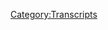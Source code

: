 {{DEFAULTSORT:
    #_TRANSCRIPT_0524:Inauguration 2021
}}{{Transcript
    | title         = [[524: Inauguration 2021]]
    | caption       = [https://knowledgefight.libsyn.com/524-inauguration-2021 Listen to this episode on Libsyn]
    | episodeNumber = [[524: Inauguration 2021|524]]
    | length        = 01:58:42
}}

{{MessageBox
    | header     = Warning: Bot Generated Content
    | text       = This transcript was automatically generated by transcription software and likely contains many mistakes and misattributions. Please check the audio for definitive quotes, attribution, and context.
    | image      = N3yvass4myg91.webp
    | imagewidth = 50px
    | id         = warning
}}

{{TranscriptBlock
    | name      = Unknown Speaker
    | timestamp = 00:00:00.000
    | text      = N-N-N-N-N-N-Knowledge Fight
}}

{{TranscriptBlock
    | name      = Unknown Speaker
    | timestamp = 00:00:12.800
    | text      = Dan and Jordan, I am sweating.
}}

{{TranscriptBlock
    | name      = Unknown Speaker
    | timestamp = 00:00:19.440
    | text      = Knowledgefight.com, it's time to pray.
}}

{{TranscriptBlock
    | name      = Unknown Speaker
    | timestamp = 00:00:21.320
    | text      = I have great respect for Knowledgefight.
}}

{{TranscriptBlock
    | name      = Unknown Speaker
    | timestamp = 00:00:25.120
    | text      = I'm sick of them posing as if they're the good guys, saying we are the bad guys.
}}

{{TranscriptBlock
    | name      = Unknown Speaker
    | timestamp = 00:00:29.239
    | text      = Knowledgefight.
}}

{{TranscriptBlock
    | name      = Unknown Speaker
    | timestamp = 00:00:30.239
    | text      = Dan and Jordan, Knowledgefight.
}}

{{TranscriptBlock
    | name      = Unknown Speaker
    | timestamp = 00:00:32.240
    | text      = Want to learn?
}}

{{TranscriptBlock
    | name      = Unknown Speaker
    | timestamp = 00:00:35.240
    | text      = Need, need Money.
}}

{{TranscriptBlock
    | name      = Unknown Speaker
    | timestamp = 00:00:36.039
    | text      = G dispensaries labor.
}}

{{TranscriptBlock
    | name      = Unknown Speaker
    | timestamp = 00:00:39.240
    | text      = TSD Community Veterans Office.
}}

{{TranscriptBlock
    | name      = Unknown Speaker
    | timestamp = 00:00:42.820
    | text      = Stop it, Andy Tian MP and the looped up to the rollins.
}}

{{TranscriptBlock
    | name      = Unknown Speaker
    | timestamp = 00:00:50.520
    | text      = Boston color
}}

{{TranscriptBlock
    | name      = Unknown Speaker
    | timestamp = 00:00:50.159
    | text      = with your band and love your world Sit sculpture.
}}

{{TranscriptBlock
    | name      = Unknown Speaker
    | timestamp = 00:00:56.100
    | text      = I love you.
}}

{{TranscriptBlock
    | name      = Unknown Speaker
    | timestamp = 00:00:57.100
    | text      = Hey everybody!
}}

{{TranscriptBlock
    | name      = Unknown Speaker
    | timestamp = 00:00:58.100
    | text      = Welcome back to Knowledge Fat, I'm Dan.
}}

{{TranscriptBlock
    | name      = Unknown Speaker
    | timestamp = 00:00:59.100
    | text      = I'm Jordan.
}}

{{TranscriptBlock
    | name      = Unknown Speaker
    | timestamp = 00:01:00.100
    | text      = We're a couple dudes that like to sit around and drink novelty beverages and talk a little
}}

{{TranscriptBlock
    | name      = Unknown Speaker
    | timestamp = 00:01:04.379
    | text      = bit about Alex Jones.
}}

{{TranscriptBlock
    | name      = Unknown Speaker
    | timestamp = 00:01:05.379
    | text      = Oh indeed we are Dan.
}}

{{TranscriptBlock
    | name      = Unknown Speaker
    | timestamp = 00:01:06.379
    | text      = Jordan.
}}

{{TranscriptBlock
    | name      = Unknown Speaker
    | timestamp = 00:01:07.379
    | text      = Dan!
}}

{{TranscriptBlock
    | name      = Unknown Speaker
    | timestamp = 00:01:08.379
    | text      = Jordan!
}}

{{TranscriptBlock
    | name      = Unknown Speaker
    | timestamp = 00:01:09.379
    | text      = I have a quick question for you.
}}

{{TranscriptBlock
    | name      = Unknown Speaker
    | timestamp = 00:01:10.379
    | text      = What up?
}}

{{TranscriptBlock
    | name      = Unknown Speaker
    | timestamp = 00:01:11.379
    | text      = What's your bright spot today?
}}

{{TranscriptBlock
    | name      = Unknown Speaker
    | timestamp = 00:01:12.379
    | text      = My bright spot today Jordan is actually a little bit of something that we need to play
}}

{{TranscriptBlock
    | name      = Unknown Speaker
    | timestamp = 00:01:14.719
    | text      = catch up on.
}}

{{TranscriptBlock
    | name      = Unknown Speaker
    | timestamp = 00:01:15.719
    | text      = Okay.
}}

{{TranscriptBlock
    | name      = Unknown Speaker
    | timestamp = 00:01:16.719
    | text      = Alright.
}}

{{TranscriptBlock
    | name      = Unknown Speaker
    | timestamp = 00:01:17.719
    | text      = A little bit back we got something in the mail bags, yep, from Hannah out in Erie, Pennsylvania.
}}

{{TranscriptBlock
    | name      = Unknown Speaker
    | timestamp = 00:01:22.739
    | text      = Alright.
}}

{{TranscriptBlock
    | name      = Unknown Speaker
    | timestamp = 00:01:23.739
    | text      = Alright.
}}

{{TranscriptBlock
    | name      = Unknown Speaker
    | timestamp = 00:01:24.739
    | text      = And I need to make good on this.
}}

{{TranscriptBlock
    | name      = Unknown Speaker
    | timestamp = 00:01:25.980
    | text      = How are our sisters doing?
}}

{{TranscriptBlock
    | name      = Unknown Speaker
    | timestamp = 00:01:26.980
    | text      = Ah they're great.
}}

{{TranscriptBlock
    | name      = Unknown Speaker
    | timestamp = 00:01:27.980
    | text      = Okay good.
}}

{{TranscriptBlock
    | name      = Unknown Speaker
    | timestamp = 00:01:28.980
    | text      = Hannah sent us some chocolates.
}}

{{TranscriptBlock
    | name      = Unknown Speaker
    | timestamp = 00:01:31.260
    | text      = Okay.
}}

{{TranscriptBlock
    | name      = Unknown Speaker
    | timestamp = 00:01:32.260
    | text      = From Erie, Pennsylvania.
}}

{{TranscriptBlock
    | name      = Unknown Speaker
    | timestamp = 00:01:33.700
    | text      = The Pride of Erie.
}}

{{TranscriptBlock
    | name      = Unknown Speaker
    | timestamp = 00:01:34.819
    | text      = Yes.
}}

{{TranscriptBlock
    | name      = Unknown Speaker
    | timestamp = 00:01:35.819
    | text      = Some sponge candy from two different brands.
}}

{{TranscriptBlock
    | name      = Unknown Speaker
    | timestamp = 00:01:38.340
    | text      = Okay.
}}

{{TranscriptBlock
    | name      = Unknown Speaker
    | timestamp = 00:01:39.340
    | text      = Romolo.
}}

{{TranscriptBlock
    | name      = Unknown Speaker
    | timestamp = 00:01:40.340
    | text      = Uh huh.
}}

{{TranscriptBlock
    | name      = Unknown Speaker
    | timestamp = 00:01:41.340
    | text      = And what is this other one?
}}

{{TranscriptBlock
    | name      = Unknown Speaker
    | timestamp = 00:01:42.340
    | text      = It's Stefa something or other.
}}

{{TranscriptBlock
    | name      = Unknown Speaker
    | timestamp = 00:01:43.340
    | text      = Stefa something or other.
}}

{{TranscriptBlock
    | name      = Unknown Speaker
    | timestamp = 00:01:45.340
    | text      = Stefanelli's!
}}

{{TranscriptBlock
    | name      = Unknown Speaker
    | timestamp = 00:01:46.340
    | text      = Stefanelli's!
}}

{{TranscriptBlock
    | name      = Unknown Speaker
    | timestamp = 00:01:47.340
    | text      = I like it.
}}

{{TranscriptBlock
    | name      = Unknown Speaker
    | timestamp = 00:01:49.340
    | text      = Hannah asked us to, how did Hannah put it, there is a rivalry between two families in
}}

{{TranscriptBlock
    | name      = Unknown Speaker
    | timestamp = 00:01:57.260
    | text      = Erie that are chocolatiers.
}}

{{TranscriptBlock
    | name      = Unknown Speaker
    | timestamp = 00:01:58.799
    | text      = One makes a chocolate that is deemed quote better than the other.
}}

{{TranscriptBlock
    | name      = Unknown Speaker
    | timestamp = 00:02:02.299
    | text      = I want you two to do a blindish taste test between the two milk chocolate sponge candies
}}

{{TranscriptBlock
    | name      = Unknown Speaker
    | timestamp = 00:02:07.079
    | text      = and so we did that before the show because chewing into the mic does disgust some people.
}}

{{TranscriptBlock
    | name      = Unknown Speaker
    | timestamp = 00:02:10.659
    | text      = Many people find it horrific.
}}

{{TranscriptBlock
    | name      = Unknown Speaker
    | timestamp = 00:02:12.139
    | text      = We don't want to set anyone off.
}}

{{TranscriptBlock
    | name      = Unknown Speaker
    | timestamp = 00:02:14.659
    | text      = So I, we've tried these and Hannah would like us to guess which one is the classier one
}}

{{TranscriptBlock
    | name      = Unknown Speaker
    | timestamp = 00:02:19.819
    | text      = or just considered the classier one and I say it's Stefanelli's.
}}

{{TranscriptBlock
    | name      = Unknown Speaker
    | timestamp = 00:02:23.120
    | text      = And I say it is Gondola's, nope what is it?
}}

{{TranscriptBlock
    | name      = Unknown Speaker
    | timestamp = 00:02:27.659
    | text      = Romolo.
}}

{{TranscriptBlock
    | name      = Unknown Speaker
    | timestamp = 00:02:28.659
    | text      = Yeah Gondola.
}}

{{TranscriptBlock
    | name      = Unknown Speaker
    | timestamp = 00:02:29.659
    | text      = Gondola.
}}

{{TranscriptBlock
    | name      = Unknown Speaker
    | timestamp = 00:02:30.659
    | text      = Yeah.
}}

{{TranscriptBlock
    | name      = Unknown Speaker
    | timestamp = 00:02:31.659
    | text      = I got Gondor on the brain so, no I say it's the reverse.
}}

{{TranscriptBlock
    | name      = Unknown Speaker
    | timestamp = 00:02:35.400
    | text      = My bright spot is that I think I'm pretty sure I'm right in advance.
}}

{{TranscriptBlock
    | name      = Unknown Speaker
    | timestamp = 00:02:39.659
    | text      = I'm not saying that you're not, I'm just, I'm playing the game.
}}

{{TranscriptBlock
    | name      = Unknown Speaker
    | timestamp = 00:02:42.939
    | text      = Exactly, we were talking about this before we started recording as we were eating the
}}

{{TranscriptBlock
    | name      = Unknown Speaker
    | timestamp = 00:02:46.620
    | text      = chocolates and your reason for choosing Romolo is almost oppositional defiance.
}}

{{TranscriptBlock
    | name      = Unknown Speaker
    | timestamp = 00:02:50.139
    | text      = No it's not!
}}

{{TranscriptBlock
    | name      = Unknown Speaker
    | timestamp = 00:02:51.139
    | text      = Why would you ask the question?
}}

{{TranscriptBlock
    | name      = Unknown Speaker
    | timestamp = 00:02:52.979
    | text      = We both agree which one tastes better.
}}

{{TranscriptBlock
    | name      = Unknown Speaker
    | timestamp = 00:02:54.819
    | text      = Because it's a local thing.
}}

{{TranscriptBlock
    | name      = Unknown Speaker
    | timestamp = 00:02:57.340
    | text      = It's something that people outside of Erie probably don't know too much about these rival
}}

{{TranscriptBlock
    | name      = Unknown Speaker
    | timestamp = 00:03:01.219
    | text      = chocolatiers.
}}

{{TranscriptBlock
    | name      = Unknown Speaker
    | timestamp = 00:03:02.219
    | text      = Hatfields and McCoys of chocolate.
}}

{{TranscriptBlock
    | name      = Unknown Speaker
    | timestamp = 00:03:03.219
    | text      = Sure, sure, I just assumed that one of them, if it's better it's the less, or if the one
}}

{{TranscriptBlock
    | name      = Unknown Speaker
    | timestamp = 00:03:09.580
    | text      = that people assume is better is the one that we're supposed to say is not as good.
}}

{{TranscriptBlock
    | name      = Unknown Speaker
    | timestamp = 00:03:15.659
    | text      = I don't think that either of them were bad.
}}

{{TranscriptBlock
    | name      = Unknown Speaker
    | timestamp = 00:03:17.460
    | text      = No, no, they're both delicious.
}}

{{TranscriptBlock
    | name      = Unknown Speaker
    | timestamp = 00:03:19.180
    | text      = They were both fine.
}}

{{TranscriptBlock
    | name      = Unknown Speaker
    | timestamp = 00:03:20.180
    | text      = Love it.
}}

{{TranscriptBlock
    | name      = Unknown Speaker
    | timestamp = 00:03:21.180
    | text      = I just think the Romolo was a little bit, the chocolate was a little too dry.
}}

{{TranscriptBlock
    | name      = Unknown Speaker
    | timestamp = 00:03:25.340
    | text      = A little thicker?
}}

{{TranscriptBlock
    | name      = Unknown Speaker
    | timestamp = 00:03:26.340
    | text      = Yes.
}}

{{TranscriptBlock
    | name      = Unknown Speaker
    | timestamp = 00:03:27.340
    | text      = Doesn't melt in your mouth.
}}

{{TranscriptBlock
    | name      = Unknown Speaker
    | timestamp = 00:03:28.340
    | text      = No.
}}

{{TranscriptBlock
    | name      = Unknown Speaker
    | timestamp = 00:03:29.340
    | text      = No, absolutely not.
}}

{{TranscriptBlock
    | name      = Unknown Speaker
    | timestamp = 00:03:30.340
    | text      = Anyway, that's my bright spot.
}}

{{TranscriptBlock
    | name      = Unknown Speaker
    | timestamp = 00:03:31.340
    | text      = Indeed.
}}

{{TranscriptBlock
    | name      = Unknown Speaker
    | timestamp = 00:03:32.340
    | text      = Sponge candy.
}}

{{TranscriptBlock
    | name      = Unknown Speaker
    | timestamp = 00:03:33.340
    | text      = It's delicious.
}}

{{TranscriptBlock
    | name      = Unknown Speaker
    | timestamp = 00:03:34.340
    | text      = Absolutely.
}}

{{TranscriptBlock
    | name      = Unknown Speaker
    | timestamp = 00:03:35.340
    | text      = Jordan?
}}

{{TranscriptBlock
    | name      = Unknown Speaker
    | timestamp = 00:03:36.340
    | text      = Dan, I have the rare triple bright spot.
}}

{{TranscriptBlock
    | name      = Unknown Speaker
    | timestamp = 00:03:37.379
    | text      = The rare triple bright spot.
}}

{{TranscriptBlock
    | name      = Unknown Speaker
    | timestamp = 00:03:39.099
    | text      = He's batting for the cycle.
}}

{{TranscriptBlock
    | name      = Unknown Speaker
    | timestamp = 00:03:40.099
    | text      = Absolutely.
}}

{{TranscriptBlock
    | name      = Unknown Speaker
    | timestamp = 00:03:41.099
    | text      = Wait, you need quadruple for that.
}}

{{TranscriptBlock
    | name      = Unknown Speaker
    | timestamp = 00:03:42.900
    | text      = First things first, somebody reached out to me, sent me an email, and they had done a
}}

{{TranscriptBlock
    | name      = Unknown Speaker
    | timestamp = 00:03:47.819
    | text      = better job of converting my terrible PDF into an EPUB and a MOBI than I could ever do.
}}

{{TranscriptBlock
    | name      = Unknown Speaker
    | timestamp = 00:03:53.860
    | text      = Oh, that's awesome.
}}

{{TranscriptBlock
    | name      = Unknown Speaker
    | timestamp = 00:03:54.860
    | text      = Yeah, huge shout out to Old Man Sitko, as he would like to be named.
}}

{{TranscriptBlock
    | name      = Unknown Speaker
    | timestamp = 00:03:58.060
    | text      = All right.
}}

{{TranscriptBlock
    | name      = Unknown Speaker
    | timestamp = 00:03:59.060
    | text      = Yeah, the formatting of your book left something to be desired.
}}

{{TranscriptBlock
    | name      = Unknown Speaker
    | timestamp = 00:04:01.539
    | text      = It was awful.
}}

{{TranscriptBlock
    | name      = Unknown Speaker
    | timestamp = 00:04:02.539
    | text      = I tried everything 30 different times.
}}

{{TranscriptBlock
    | name      = Unknown Speaker
    | timestamp = 00:04:04.699
    | text      = It's hard.
}}

{{TranscriptBlock
    | name      = Unknown Speaker
    | timestamp = 00:04:05.699
    | text      = It's just like, I can't, yeah.
}}

{{TranscriptBlock
    | name      = Unknown Speaker
    | timestamp = 00:04:08.099
    | text      = He did an amazing job.
}}

{{TranscriptBlock
    | name      = Unknown Speaker
    | timestamp = 00:04:10.099
    | text      = Second, I was going back through my... I've been writing about music for a while now.
}}

{{TranscriptBlock
    | name      = Unknown Speaker
    | timestamp = 00:04:16.540
    | text      = So I've been-
}}

{{TranscriptBlock
    | name      = Unknown Speaker
    | timestamp = 00:04:17.540
    | text      = Mostly Taylor Swift.
}}

{{TranscriptBlock
    | name      = Unknown Speaker
    | timestamp = 00:04:18.540
    | text      = Digging, almost entirely Taylor Swift.
}}

{{TranscriptBlock
    | name      = Unknown Speaker
    | timestamp = 00:04:19.620
    | text      = But I've been digging through all my old crates and stuff like that, and I finally re-listened
}}

{{TranscriptBlock
    | name      = Unknown Speaker
    | timestamp = 00:04:25.379
    | text      = to the Feist version of Lover's Spit by The Broken Social Scene.
}}

{{TranscriptBlock
    | name      = Unknown Speaker
    | timestamp = 00:04:31.300
    | text      = I think it was off Beehives or something like that.
}}

{{TranscriptBlock
    | name      = Unknown Speaker
    | timestamp = 00:04:33.899
    | text      = So good.
}}

{{TranscriptBlock
    | name      = Unknown Speaker
    | timestamp = 00:04:34.899
    | text      = Feist manages to be both sonorous and breathy at the same time, and it's incredible.
}}

{{TranscriptBlock
    | name      = Unknown Speaker
    | timestamp = 00:04:39.459
    | text      = Okay.
}}

{{TranscriptBlock
    | name      = Unknown Speaker
    | timestamp = 00:04:40.459
    | text      = It's beautiful.
}}

{{TranscriptBlock
    | name      = Unknown Speaker
    | timestamp = 00:04:41.459
    | text      = And then the third is something that you just gave to me-
}}

{{TranscriptBlock
    | name      = Unknown Speaker
    | timestamp = 00:04:43.459
    | text      = Yeah.
}}

{{TranscriptBlock
    | name      = Unknown Speaker
    | timestamp = 00:04:44.459
    | text      = Well, I didn't give it to you.
}}

{{TranscriptBlock
    | name      = Unknown Speaker
    | timestamp = 00:04:45.459
    | text      = No, no, no.
}}

{{TranscriptBlock
    | name      = Unknown Speaker
    | timestamp = 00:04:46.459
    | text      = You did not.
}}

{{TranscriptBlock
    | name      = Unknown Speaker
    | timestamp = 00:04:47.459
    | text      = You handed it to me.
}}

{{TranscriptBlock
    | name      = Unknown Speaker
    | timestamp = 00:04:48.459
    | text      = Yes.
}}

{{TranscriptBlock
    | name      = Unknown Speaker
    | timestamp = 00:04:49.459
    | text      = Physically.
}}

{{TranscriptBlock
    | name      = Unknown Speaker
    | timestamp = 00:04:50.459
    | text      = That comes from the... What was mine again?
}}

{{TranscriptBlock
    | name      = Unknown Speaker
    | timestamp = 00:04:52.300
    | text      = What?
}}

{{TranscriptBlock
    | name      = Unknown Speaker
    | timestamp = 00:04:53.300
    | text      = I had a mail bin.
}}

{{TranscriptBlock
    | name      = Unknown Speaker
    | timestamp = 00:04:56.939
    | text      = What did I have?
}}

{{TranscriptBlock
    | name      = Unknown Speaker
    | timestamp = 00:04:57.939
    | text      = I don't know.
}}

{{TranscriptBlock
    | name      = Unknown Speaker
    | timestamp = 00:04:58.939
    | text      = A box?
}}

{{TranscriptBlock
    | name      = Unknown Speaker
    | timestamp = 00:04:59.939
    | text      = It's not my job to remember your passive aggressive kits.
}}

{{TranscriptBlock
    | name      = Unknown Speaker
    | timestamp = 00:05:00.939
    | text      = I think I remember there was a... Wow.
}}

{{TranscriptBlock
    | name      = Unknown Speaker
    | timestamp = 00:05:01.939
    | text      = That's not my job.
}}

{{TranscriptBlock
    | name      = Unknown Speaker
    | timestamp = 00:05:04.060
    | text      = I just thought you would be offended enough by them that you... Anyways, I was sent by-
}}

{{TranscriptBlock
    | name      = Unknown Speaker
    | timestamp = 00:05:10.500
    | text      = Yeah, from Amy.
}}

{{TranscriptBlock
    | name      = Unknown Speaker
    | timestamp = 00:05:11.740
    | text      = From Amy.
}}

{{TranscriptBlock
    | name      = Unknown Speaker
    | timestamp = 00:05:12.740
    | text      = Raptor Princess Amy.
}}

{{TranscriptBlock
    | name      = Unknown Speaker
    | timestamp = 00:05:13.740
    | text      = Raptor Princess Amy, a signed copy of, I believe, the first American edition of The Long Dark
}}

{{TranscriptBlock
    | name      = Unknown Speaker
    | timestamp = 00:05:20.819
    | text      = Tea Time of the Soul by Douglas Adams.
}}

{{TranscriptBlock
    | name      = Unknown Speaker
    | timestamp = 00:05:22.100
    | text      = It was your favorite book of Doug's.
}}

{{TranscriptBlock
    | name      = Unknown Speaker
    | timestamp = 00:05:24.139
    | text      = It is maybe my favorite book.
}}

{{TranscriptBlock
    | name      = Unknown Speaker
    | timestamp = 00:05:25.480
    | text      = This one and So Long and Thanks for All the Fish are my two favorites.
}}

{{TranscriptBlock
    | name      = Unknown Speaker
    | timestamp = 00:05:31.139
    | text      = That's really awesome.
}}

{{TranscriptBlock
    | name      = Unknown Speaker
    | timestamp = 00:05:32.139
    | text      = Yeah.
}}

{{TranscriptBlock
    | name      = Unknown Speaker
    | timestamp = 00:05:33.139
    | text      = That's amazing.
}}

{{TranscriptBlock
    | name      = Unknown Speaker
    | timestamp = 00:05:34.139
    | text      = No, it's incredible.
}}

{{TranscriptBlock
    | name      = Unknown Speaker
    | timestamp = 00:05:35.139
    | text      = Actually, in that package, I also got a survival heirloom seed vault.
}}

{{TranscriptBlock
    | name      = Unknown Speaker
    | timestamp = 00:05:39.220
    | text      = Yes, gorgeous.
}}

{{TranscriptBlock
    | name      = Unknown Speaker
    | timestamp = 00:05:40.220
    | text      = And some awesome socks.
}}

{{TranscriptBlock
    | name      = Unknown Speaker
    | timestamp = 00:05:41.220
    | text      = A little known fact about Dan, I'm a man who likes funny socks.
}}

{{TranscriptBlock
    | name      = Unknown Speaker
    | timestamp = 00:05:45.339
    | text      = He's a man who likes funny socks.
}}

{{TranscriptBlock
    | name      = Unknown Speaker
    | timestamp = 00:05:46.579
    | text      = One of them says crazy cat dude and has some cats on it, and the other one is a pro wrestling
}}

{{TranscriptBlock
    | name      = Unknown Speaker
    | timestamp = 00:05:51.720
    | text      = themed socks.
}}

{{TranscriptBlock
    | name      = Unknown Speaker
    | timestamp = 00:05:52.720
    | text      = I'm very excited.
}}

{{TranscriptBlock
    | name      = Unknown Speaker
    | timestamp = 00:05:53.720
    | text      = Fantastic.
}}

{{TranscriptBlock
    | name      = Unknown Speaker
    | timestamp = 00:05:54.720
    | text      = Thank you, Amy.
}}

{{TranscriptBlock
    | name      = Unknown Speaker
    | timestamp = 00:05:55.720
    | text      = Yes, thank you very much.
}}

{{TranscriptBlock
    | name      = Unknown Speaker
    | timestamp = 00:05:56.720
    | text      = That's very nice of you.
}}

{{TranscriptBlock
    | name      = Unknown Speaker
    | timestamp = 00:05:57.720
    | text      = I was going to get to that on our next mini episode.
}}

{{TranscriptBlock
    | name      = Unknown Speaker
    | timestamp = 00:06:00.220
    | text      = Sure.
}}

{{TranscriptBlock
    | name      = Unknown Speaker
    | timestamp = 00:06:01.220
    | text      = Sure.
}}

{{TranscriptBlock
    | name      = Unknown Speaker
    | timestamp = 00:06:02.220
    | text      = I can't.
}}

{{TranscriptBlock
    | name      = Unknown Speaker
    | timestamp = 00:06:03.220
    | text      = I mean, you handed it to me, and I need to tell the world because it's incredible for
}}

{{TranscriptBlock
    | name      = Unknown Speaker
    | timestamp = 00:06:07.180
    | text      = me.
}}

{{TranscriptBlock
    | name      = Unknown Speaker
    | timestamp = 00:06:08.180
    | text      = It's a huge moment.
}}

{{TranscriptBlock
    | name      = Unknown Speaker
    | timestamp = 00:06:09.180
    | text      = Yeah.
}}

{{TranscriptBlock
    | name      = Unknown Speaker
    | timestamp = 00:06:10.180
    | text      = I'm very excited.
}}

{{TranscriptBlock
    | name      = Unknown Speaker
    | timestamp = 00:06:11.180
    | text      = We might have to stop the show.
}}

{{TranscriptBlock
    | name      = Unknown Speaker
    | timestamp = 00:06:13.139
    | text      = Yeah.
}}

{{TranscriptBlock
    | name      = Unknown Speaker
    | timestamp = 00:06:14.139
    | text      = I'm a little overstimulated right now, but it's incredible.
}}

{{TranscriptBlock
    | name      = Unknown Speaker
    | timestamp = 00:06:19.019
    | text      = Take some breaths.
}}

{{TranscriptBlock
    | name      = Unknown Speaker
    | timestamp = 00:06:20.019
    | text      = I will.
}}

{{TranscriptBlock
    | name      = Unknown Speaker
    | timestamp = 00:06:21.019
    | text      = Because we got some stuff to go over today.
}}

{{TranscriptBlock
    | name      = Unknown Speaker
    | timestamp = 00:06:22.019
    | text      = I will.
}}

{{TranscriptBlock
    | name      = Unknown Speaker
    | timestamp = 00:06:23.019
    | text      = Let's do it.
}}

{{TranscriptBlock
    | name      = Unknown Speaker
    | timestamp = 00:06:24.019
    | text      = Today, Jordan, we're going to be going over Inauguration 2021, Black Jack.
}}

{{TranscriptBlock
    | name      = Unknown Speaker
    | timestamp = 00:06:26.939
    | text      = Black Jack.
}}

{{TranscriptBlock
    | name      = Unknown Speaker
    | timestamp = 00:06:27.939
    | text      = Now you're so fast.
}}

{{TranscriptBlock
    | name      = Unknown Speaker
    | timestamp = 00:06:28.939
    | text      = But I'm trying to beat you to it.
}}

{{TranscriptBlock
    | name      = Unknown Speaker
    | timestamp = 00:06:30.579
    | text      = Yeah, no, I got to race you.
}}

{{TranscriptBlock
    | name      = Unknown Speaker
    | timestamp = 00:06:31.899
    | text      = This is going to get weird.
}}

{{TranscriptBlock
    | name      = Unknown Speaker
    | timestamp = 00:06:32.899
    | text      = Yeah, it is.
}}

{{TranscriptBlock
    | name      = Unknown Speaker
    | timestamp = 00:06:35.800
    | text      = The rule is you can't start saying Black Jack until one gets out of my mouth.
}}

{{TranscriptBlock
    | name      = Unknown Speaker
    | timestamp = 00:06:39.459
    | text      = No, it's traditional Jeopardy rules.
}}

{{TranscriptBlock
    | name      = Unknown Speaker
    | timestamp = 00:06:40.800
    | text      = You have to buzz in.
}}

{{TranscriptBlock
    | name      = Unknown Speaker
    | timestamp = 00:06:41.800
    | text      = Oh.
}}

{{TranscriptBlock
    | name      = Unknown Speaker
    | timestamp = 00:06:42.800
    | text      = So on Jeopardy, you have to wait until the sentence, the question is finished, and then
}}

{{TranscriptBlock
    | name      = Unknown Speaker
    | timestamp = 00:06:47.180
    | text      = you have like 0.001 second to buzz in, and whoever does it fastest.
}}

{{TranscriptBlock
    | name      = Unknown Speaker
    | timestamp = 00:06:51.899
    | text      = But if you click it too soon...
}}

{{TranscriptBlock
    | name      = Unknown Speaker
    | timestamp = 00:06:52.899
    | text      = Do I have to buzz?
}}

{{TranscriptBlock
    | name      = Unknown Speaker
    | timestamp = 00:06:53.899
    | text      = No, you don't have to buzz.
}}

{{TranscriptBlock
    | name      = Unknown Speaker
    | timestamp = 00:06:54.899
    | text      = Okay.
}}

{{TranscriptBlock
    | name      = Unknown Speaker
    | timestamp = 00:06:55.899
    | text      = It's just a game.
}}

{{TranscriptBlock
    | name      = Unknown Speaker
    | timestamp = 00:06:56.899
    | text      = Okay.
}}

{{TranscriptBlock
    | name      = Unknown Speaker
    | timestamp = 00:06:57.899
    | text      = We'll figure it out as we go along.
}}

{{TranscriptBlock
    | name      = Unknown Speaker
    | timestamp = 00:06:58.899
    | text      = Anyway, we're talking about Inauguration Day.
}}

{{TranscriptBlock
    | name      = Unknown Speaker
    | timestamp = 00:07:00.899
    | text      = And Alex set out to do a marathon all day.
}}

{{TranscriptBlock
    | name      = Unknown Speaker
    | timestamp = 00:07:03.839
    | text      = And part of the reason for this is that he was expecting a false flag terrorist attack
}}

{{TranscriptBlock
    | name      = Unknown Speaker
    | timestamp = 00:07:07.079
    | text      = to happen.
}}

{{TranscriptBlock
    | name      = Unknown Speaker
    | timestamp = 00:07:08.079
    | text      = Totally.
}}

{{TranscriptBlock
    | name      = Unknown Speaker
    | timestamp = 00:07:09.079
    | text      = It did not happen.
}}

{{TranscriptBlock
    | name      = Unknown Speaker
    | timestamp = 00:07:10.079
    | text      = Totally.
}}

{{TranscriptBlock
    | name      = Unknown Speaker
    | timestamp = 00:07:11.079
    | text      = And so it kind of falls apart, the idea of it being a marathon.
}}

{{TranscriptBlock
    | name      = Unknown Speaker
    | timestamp = 00:07:14.060
    | text      = Naturally.
}}

{{TranscriptBlock
    | name      = Unknown Speaker
    | timestamp = 00:07:15.060
    | text      = Pretty quick.
}}

{{TranscriptBlock
    | name      = Unknown Speaker
    | timestamp = 00:07:16.300
    | text      = So today what we're going to be doing is we're going to be going over the American Journal,
}}

{{TranscriptBlock
    | name      = Unknown Speaker
    | timestamp = 00:07:19.740
    | text      = hosted by Harrison Smith.
}}

{{TranscriptBlock
    | name      = Unknown Speaker
    | timestamp = 00:07:21.459
    | text      = Okay.
}}

{{TranscriptBlock
    | name      = Unknown Speaker
    | timestamp = 00:07:22.459
    | text      = Some other issues about Harrison Smith.
}}

{{TranscriptBlock
    | name      = Unknown Speaker
    | timestamp = 00:07:24.620
    | text      = Right.
}}

{{TranscriptBlock
    | name      = Unknown Speaker
    | timestamp = 00:07:25.620
    | text      = Then Alex Jones' show, Until John Rappaport Takes Over the Fourth Hour.
}}

{{TranscriptBlock
    | name      = Unknown Speaker
    | timestamp = 00:07:29.579
    | text      = Sure.
}}

{{TranscriptBlock
    | name      = Unknown Speaker
    | timestamp = 00:07:30.579
    | text      = He's going to also do the War Room.
}}

{{TranscriptBlock
    | name      = Unknown Speaker
    | timestamp = 00:07:31.579
    | text      = But by that point, this thing had ground to a halt to such an extent that I just was like,
}}

{{TranscriptBlock
    | name      = Unknown Speaker
    | timestamp = 00:07:37.300
    | text      = I got no interest in this.
}}

{{TranscriptBlock
    | name      = Unknown Speaker
    | timestamp = 00:07:39.060
    | text      = And the American Journal I honestly think was a bit more interesting than I expected
}}

{{TranscriptBlock
    | name      = Unknown Speaker
    | timestamp = 00:07:43.019
    | text      = it to be.
}}

{{TranscriptBlock
    | name      = Unknown Speaker
    | timestamp = 00:07:44.019
    | text      = And there's some issues that we really need to talk about.
}}

{{TranscriptBlock
    | name      = Unknown Speaker
    | timestamp = 00:07:45.379
    | text      = All right.
}}

{{TranscriptBlock
    | name      = Unknown Speaker
    | timestamp = 00:07:46.379
    | text      = Let's do it.
}}

{{TranscriptBlock
    | name      = Unknown Speaker
    | timestamp = 00:07:47.379
    | text      = About this fucking ding-dong named Harrison.
}}

{{TranscriptBlock
    | name      = Unknown Speaker
    | timestamp = 00:07:51.939
    | text      = Also I'd like to say, what could have been one of my bright spots is all of the stories
}}

{{TranscriptBlock
    | name      = Unknown Speaker
    | timestamp = 00:07:55.860
    | text      = that are coming out about Alex losing his appeal in the Texas Supreme Court.
}}

{{TranscriptBlock
    | name      = Unknown Speaker
    | timestamp = 00:08:00.060
    | text      = Oh yeah.
}}

{{TranscriptBlock
    | name      = Unknown Speaker
    | timestamp = 00:08:01.060
    | text      = We are aware of that, but inauguration must be taken care of before we jump down that
}}

{{TranscriptBlock
    | name      = Unknown Speaker
    | timestamp = 00:08:05.420
    | text      = road.
}}

{{TranscriptBlock
    | name      = Unknown Speaker
    | timestamp = 00:08:06.420
    | text      = So we'll deal with that later in the week.
}}

{{TranscriptBlock
    | name      = Unknown Speaker
    | timestamp = 00:08:07.420
    | text      = Absolutely.
}}

{{TranscriptBlock
    | name      = Unknown Speaker
    | timestamp = 00:08:08.420
    | text      = For all those who were champing at the bit for us to get to that.
}}

{{TranscriptBlock
    | name      = Unknown Speaker
    | timestamp = 00:08:12.019
    | text      = Yeah.
}}

{{TranscriptBlock
    | name      = Unknown Speaker
    | timestamp = 00:08:13.019
    | text      = Before we get down to inauguration though, we've got to thank some Joe Biden donors.
}}

{{TranscriptBlock
    | name      = Unknown Speaker
    | timestamp = 00:08:16.980
    | text      = Oh, that's a good idea.
}}

{{TranscriptBlock
    | name      = Unknown Speaker
    | timestamp = 00:08:19.660
    | text      = I don't know that to be the case at all.
}}

{{TranscriptBlock
    | name      = Unknown Speaker
    | timestamp = 00:08:21.139
    | text      = I don't know if any.
}}

{{TranscriptBlock
    | name      = Unknown Speaker
    | timestamp = 00:08:22.139
    | text      = Some people who have supported our show had signed up in our policy wonks.
}}

{{TranscriptBlock
    | name      = Unknown Speaker
    | timestamp = 00:08:26.339
    | text      = Yeah.
}}

{{TranscriptBlock
    | name      = Unknown Speaker
    | timestamp = 00:08:27.339
    | text      = So first, Elliott Morgan, thank you so much.
}}

{{TranscriptBlock
    | name      = Unknown Speaker
    | timestamp = 00:08:28.339
    | text      = You are now a policy wonk.
}}

{{TranscriptBlock
    | name      = Unknown Speaker
    | timestamp = 00:08:29.579
    | text      = I'm a policy wonk.
}}

{{TranscriptBlock
    | name      = Unknown Speaker
    | timestamp = 00:08:30.579
    | text      = Thank you, Elliott.
}}

{{TranscriptBlock
    | name      = Unknown Speaker
    | timestamp = 00:08:31.579
    | text      = Thank you.
}}

{{TranscriptBlock
    | name      = Unknown Speaker
    | timestamp = 00:08:32.580
    | text      = Next.
}}

{{TranscriptBlock
    | name      = Unknown Speaker
    | timestamp = 00:08:33.580
    | text      = Don DeGran Prix's ghost.
}}

{{TranscriptBlock
    | name      = Unknown Speaker
    | timestamp = 00:08:34.580
    | text      = Thank you so much.
}}

{{TranscriptBlock
    | name      = Unknown Speaker
    | timestamp = 00:08:35.580
    | text      = You are now a policy wonk.
}}

{{TranscriptBlock
    | name      = Unknown Speaker
    | timestamp = 00:08:36.580
    | text      = I'm a policy wonk.
}}

{{TranscriptBlock
    | name      = Unknown Speaker
    | timestamp = 00:08:37.580
    | text      = Thank you very much, Don DeGran.
}}

{{TranscriptBlock
    | name      = Unknown Speaker
    | timestamp = 00:08:38.580
    | text      = How's he doing in heaven?
}}

{{TranscriptBlock
    | name      = Unknown Speaker
    | timestamp = 00:08:39.580
    | text      = Bad news.
}}

{{TranscriptBlock
    | name      = Unknown Speaker
    | timestamp = 00:08:40.580
    | text      = No.
}}

{{TranscriptBlock
    | name      = Unknown Speaker
    | timestamp = 00:08:41.580
    | text      = Bad news.
}}

{{TranscriptBlock
    | name      = Unknown Speaker
    | timestamp = 00:08:42.580
    | text      = Well, he's doing good in heaven, actually.
}}

{{TranscriptBlock
    | name      = Unknown Speaker
    | timestamp = 00:08:43.580
    | text      = Is he doing good in heaven?
}}

{{TranscriptBlock
    | name      = Unknown Speaker
    | timestamp = 00:08:44.580
    | text      = I don't think he made it.
}}

{{TranscriptBlock
    | name      = Unknown Speaker
    | timestamp = 00:08:45.580
    | text      = Grifter heaven.
}}

{{TranscriptBlock
    | name      = Unknown Speaker
    | timestamp = 00:08:46.580
    | text      = Yeah.
}}

{{TranscriptBlock
    | name      = Unknown Speaker
    | timestamp = 00:08:47.580
    | text      = Next, Andrew Kemp.
}}

{{TranscriptBlock
    | name      = Unknown Speaker
    | timestamp = 00:08:48.580
    | text      = Thank you so much.
}}

{{TranscriptBlock
    | name      = Unknown Speaker
    | timestamp = 00:08:49.580
    | text      = You are now a policy wonk.
}}

{{TranscriptBlock
    | name      = Unknown Speaker
    | timestamp = 00:08:50.580
    | text      = I'm a policy wonk.
}}

{{TranscriptBlock
    | name      = Unknown Speaker
    | timestamp = 00:08:51.580
    | text      = Thank you, Andrew.
}}

{{TranscriptBlock
    | name      = Unknown Speaker
    | timestamp = 00:08:52.580
    | text      = Thank you.
}}

{{TranscriptBlock
    | name      = Unknown Speaker
    | timestamp = 00:08:53.580
    | text      = Next, Corey, and actually Corey made an interesting request, and that is that he'd like to be
}}

{{TranscriptBlock
    | name      = Unknown Speaker
    | timestamp = 00:08:56.860
    | text      = known as a policy wonk, so congratulations, Corey.
}}

{{TranscriptBlock
    | name      = Unknown Speaker
    | timestamp = 00:08:59.980
    | text      = You're a policy wonk.
}}

{{TranscriptBlock
    | name      = Unknown Speaker
    | timestamp = 00:09:01.340
    | text      = I'm a policy wonk.
}}

{{TranscriptBlock
    | name      = Unknown Speaker
    | timestamp = 00:09:02.580
    | text      = Thank you very much.
}}

{{TranscriptBlock
    | name      = Unknown Speaker
    | timestamp = 00:09:04.240
    | text      = Policy wonk, Corey.
}}

{{TranscriptBlock
    | name      = Unknown Speaker
    | timestamp = 00:09:05.240
    | text      = I said Corey's a dog.
}}

{{TranscriptBlock
    | name      = Unknown Speaker
    | timestamp = 00:09:06.899
    | text      = Could be.
}}

{{TranscriptBlock
    | name      = Unknown Speaker
    | timestamp = 00:09:07.899
    | text      = Yeah.
}}

{{TranscriptBlock
    | name      = Unknown Speaker
    | timestamp = 00:09:08.899
    | text      = Next, I'm a doctor, and my time is precious.
}}

{{TranscriptBlock
    | name      = Unknown Speaker
    | timestamp = 00:09:09.899
    | text      = Thank you so much.
}}

{{TranscriptBlock
    | name      = Unknown Speaker
    | timestamp = 00:09:10.899
    | text      = You are now a policy wonk.
}}

{{TranscriptBlock
    | name      = Unknown Speaker
    | timestamp = 00:09:11.899
    | text      = I'm a policy wonk.
}}

{{TranscriptBlock
    | name      = Unknown Speaker
    | timestamp = 00:09:12.899
    | text      = Thank you very much, and we agree.
}}

{{TranscriptBlock
    | name      = Unknown Speaker
    | timestamp = 00:09:13.899
    | text      = Yeah.
}}

{{TranscriptBlock
    | name      = Unknown Speaker
    | timestamp = 00:09:14.899
    | text      = Yeah.
}}

{{TranscriptBlock
    | name      = Unknown Speaker
    | timestamp = 00:09:15.899
    | text      = Next, Mr. Muscarello, a very fine fellow.
}}

{{TranscriptBlock
    | name      = Unknown Speaker
    | timestamp = 00:09:17.620
    | text      = Thank you so much.
}}

{{TranscriptBlock
    | name      = Unknown Speaker
    | timestamp = 00:09:18.620
    | text      = You are now a policy wonk.
}}

{{TranscriptBlock
    | name      = Unknown Speaker
    | timestamp = 00:09:19.899
    | text      = I'm a policy wonk.
}}

{{TranscriptBlock
    | name      = Unknown Speaker
    | timestamp = 00:09:20.899
    | text      = Thank you so much.
}}

{{TranscriptBlock
    | name      = Unknown Speaker
    | timestamp = 00:09:21.899
    | text      = Thank you very much.
}}

{{TranscriptBlock
    | name      = Unknown Speaker
    | timestamp = 00:09:22.940
    | text      = Why not Mr. Toad's Wild Ride?
}}

{{TranscriptBlock
    | name      = Unknown Speaker
    | timestamp = 00:09:24.779
    | text      = Let's just roll with it.
}}

{{TranscriptBlock
    | name      = Unknown Speaker
    | timestamp = 00:09:26.019
    | text      = Gregorium's Wonder Emporium.
}}

{{TranscriptBlock
    | name      = Unknown Speaker
    | timestamp = 00:09:27.500
    | text      = Then finally, I'd like to say thank you to a couple folks who signed up on an elevated
}}

{{TranscriptBlock
    | name      = Unknown Speaker
    | timestamp = 00:09:32.100
    | text      = level.
}}

{{TranscriptBlock
    | name      = Unknown Speaker
    | timestamp = 00:09:33.100
    | text      = I appreciate that very much.
}}

{{TranscriptBlock
    | name      = Unknown Speaker
    | timestamp = 00:09:34.100
    | text      = So, Jodie C., not the band Jodeci.
}}

{{TranscriptBlock
    | name      = Unknown Speaker
    | timestamp = 00:09:36.740
    | text      = Jodie C.
}}

{{TranscriptBlock
    | name      = Unknown Speaker
    | timestamp = 00:09:37.740
    | text      = Jodie C.
}}

{{TranscriptBlock
    | name      = Unknown Speaker
    | timestamp = 00:09:38.740
    | text      = Yes.
}}

{{TranscriptBlock
    | name      = Unknown Speaker
    | timestamp = 00:09:39.740
    | text      = Thank you so much.
}}

{{TranscriptBlock
    | name      = Unknown Speaker
    | timestamp = 00:09:40.740
    | text      = You are now a technocrat.
}}

{{TranscriptBlock
    | name      = Unknown Speaker
    | timestamp = 00:09:41.740
    | text      = Lord Subwalled.
}}

{{TranscriptBlock
    | name      = Unknown Speaker
    | timestamp = 00:09:42.740
    | text      = Thank you so much.
}}

{{TranscriptBlock
    | name      = Unknown Speaker
    | timestamp = 00:09:43.740
    | text      = You are now a technocrat.
}}

{{TranscriptBlock
    | name      = Unknown Speaker
    | timestamp = 00:09:44.740
    | text      = But it was the band Lord Subwalled.
}}

{{TranscriptBlock
    | name      = Unknown Speaker
    | timestamp = 00:09:45.740
    | text      = Yes, it was.
}}

{{TranscriptBlock
    | name      = Unknown Speaker
    | timestamp = 00:09:46.740
    | text      = Yes.
}}

{{TranscriptBlock
    | name      = Unknown Speaker
    | timestamp = 00:09:47.740
    | text      = And Dan didn't read my joke name when I became a policy wonk.
}}

{{TranscriptBlock
    | name      = Unknown Speaker
    | timestamp = 00:09:49.860
    | text      = Thank you so much.
}}

{{TranscriptBlock
    | name      = Unknown Speaker
    | timestamp = 00:09:50.860
    | text      = You are now a technocrat.
}}

{{TranscriptBlock
    | name      = Unknown Speaker
    | timestamp = 00:09:51.860
    | text      = I'm a policy wonk.
}}

{{TranscriptBlock
    | name      = Unknown Speaker
    | timestamp = 00:09:52.860
    | text      = Crikey, mate.
}}

{{TranscriptBlock
    | name      = Unknown Speaker
    | timestamp = 00:09:53.860
    | text      = That's fantastic.
}}

{{TranscriptBlock
    | name      = Unknown Speaker
    | timestamp = 00:09:54.860
    | text      = Have yourself a brew.
}}

{{TranscriptBlock
    | name      = Unknown Speaker
    | timestamp = 00:09:55.860
    | text      = How's your 401k doing, bro?
}}

{{TranscriptBlock
    | name      = Unknown Speaker
    | timestamp = 00:09:56.860
    | text      = All right.
}}

{{TranscriptBlock
    | name      = Unknown Speaker
    | timestamp = 00:09:57.860
    | text      = We got to go full tilt boogie on this, Watson, all right?
}}

{{TranscriptBlock
    | name      = Unknown Speaker
    | timestamp = 00:09:59.860
    | text      = Let's just get down to business.
}}

{{TranscriptBlock
    | name      = Unknown Speaker
    | timestamp = 00:10:01.340
    | text      = We ain't making that money off that heroin.
}}

{{TranscriptBlock
    | name      = Unknown Speaker
    | timestamp = 00:10:03.419
    | text      = Why are you pimps so good?
}}

{{TranscriptBlock
    | name      = Unknown Speaker
    | timestamp = 00:10:05.340
    | text      = My neck is freakishly large.
}}

{{TranscriptBlock
    | name      = Unknown Speaker
    | timestamp = 00:10:06.980
    | text      = I declare info war on you.
}}

{{TranscriptBlock
    | name      = Unknown Speaker
    | timestamp = 00:10:09.759
    | text      = Thank you so much, all.
}}

{{TranscriptBlock
    | name      = Unknown Speaker
    | timestamp = 00:10:10.759
    | text      = Yes.
}}

{{TranscriptBlock
    | name      = Unknown Speaker
    | timestamp = 00:10:11.759
    | text      = And there's a certain irony to this, too, and that is that I still didn't say whatever
}}

{{TranscriptBlock
    | name      = Unknown Speaker
    | timestamp = 00:10:14.460
    | text      = the joke name is.
}}

{{TranscriptBlock
    | name      = Unknown Speaker
    | timestamp = 00:10:16.460
    | text      = Well, I was thinking about it, and I was like, our inability to get to your joke name immediately
}}

{{TranscriptBlock
    | name      = Unknown Speaker
    | timestamp = 00:10:22.360
    | text      = is in some ways a passive extortion.
}}

{{TranscriptBlock
    | name      = Unknown Speaker
    | timestamp = 00:10:26.059
    | text      = You got to get up to technocrat if you want to jump to the line.
}}

{{TranscriptBlock
    | name      = Unknown Speaker
    | timestamp = 00:10:28.580
    | text      = That's not the joke name.
}}

{{TranscriptBlock
    | name      = Unknown Speaker
    | timestamp = 00:10:29.580
    | text      = No, of course not.
}}

{{TranscriptBlock
    | name      = Unknown Speaker
    | timestamp = 00:10:30.659
    | text      = I don't know what the joke name was.
}}

{{TranscriptBlock
    | name      = Unknown Speaker
    | timestamp = 00:10:32.220
    | text      = I don't know.
}}

{{TranscriptBlock
    | name      = Unknown Speaker
    | timestamp = 00:10:33.220
    | text      = I lose track.
}}

{{TranscriptBlock
    | name      = Unknown Speaker
    | timestamp = 00:10:34.220
    | text      = I can't keep track of this stuff.
}}

{{TranscriptBlock
    | name      = Unknown Speaker
    | timestamp = 00:10:35.220
    | text      = Anyway, Jordan, we're going to jump in here at the beginning, where it all started.
}}

{{TranscriptBlock
    | name      = Unknown Speaker
    | timestamp = 00:10:40.460
    | text      = In the beginning, there was the word.
}}

{{TranscriptBlock
    | name      = Unknown Speaker
    | timestamp = 00:10:42.259
    | text      = I was going to say, we're going all the way back, huh?
}}

{{TranscriptBlock
    | name      = Unknown Speaker
    | timestamp = 00:10:44.779
    | text      = No, let's skip back a little bit.
}}

{{TranscriptBlock
    | name      = Unknown Speaker
    | timestamp = 00:10:46.580
    | text      = Little bit.
}}

{{TranscriptBlock
    | name      = Unknown Speaker
    | timestamp = 00:10:47.580
    | text      = Little bit.
}}

{{TranscriptBlock
    | name      = Unknown Speaker
    | timestamp = 00:10:48.580
    | text      = Okay, move forward.
}}

{{TranscriptBlock
    | name      = Unknown Speaker
    | timestamp = 00:10:49.580
    | text      = The beginning of the day.
}}

{{TranscriptBlock
    | name      = Unknown Speaker
    | timestamp = 00:10:50.580
    | text      = Abraham baguette, and then, okay.
}}

{{TranscriptBlock
    | name      = Unknown Speaker
    | timestamp = 00:10:51.580
    | text      = Eventually you get down the line and you find Harrison Smith, and he's sitting at a desk
}}

{{TranscriptBlock
    | name      = Unknown Speaker
    | timestamp = 00:10:56.019
    | text      = and America has fallen.
}}

{{TranscriptBlock
    | name      = Unknown Speaker
    | timestamp = 00:10:57.340
    | text      = Okay.
}}

{{TranscriptBlock
    | name      = Unknown Speaker
    | timestamp = 00:10:58.340
    | text      = You're watching American Journal.
}}

{{TranscriptBlock
    | name      = Unknown Speaker
    | timestamp = 00:10:59.340
    | text      = This is a dirge of sorts, a funeral song for the United States, for the Republic as we
}}

{{TranscriptBlock
    | name      = Unknown Speaker
    | timestamp = 00:11:07.559
    | text      = know it.
}}

{{TranscriptBlock
    | name      = Unknown Speaker
    | timestamp = 00:11:08.559
    | text      = This is now a wartime broadcast.
}}

{{TranscriptBlock
    | name      = Unknown Speaker
    | timestamp = 00:11:12.299
    | text      = America, the Republic has fallen.
}}

{{TranscriptBlock
    | name      = Unknown Speaker
    | timestamp = 00:11:16.059
    | text      = Again.
}}

{{TranscriptBlock
    | name      = Unknown Speaker
    | timestamp = 00:11:17.059
    | text      = With Donald Trump vacating the office, leaving the White House, and taking Air Force One
}}

{{TranscriptBlock
    | name      = Unknown Speaker
    | timestamp = 00:11:23.139
    | text      = while he still can to Florida.
}}

{{TranscriptBlock
    | name      = Unknown Speaker
    | timestamp = 00:11:25.820
    | text      = These people are intensely dramatic.
}}

{{TranscriptBlock
    | name      = Unknown Speaker
    | timestamp = 00:11:27.620
    | text      = I know.
}}

{{TranscriptBlock
    | name      = Unknown Speaker
    | timestamp = 00:11:28.620
    | text      = This is so...
}}

{{TranscriptBlock
    | name      = Unknown Speaker
    | timestamp = 00:11:29.620
    | text      = Yeah.
}}

{{TranscriptBlock
    | name      = Unknown Speaker
    | timestamp = 00:11:30.620
    | text      = Yeah.
}}

{{TranscriptBlock
    | name      = Unknown Speaker
    | timestamp = 00:11:31.620
    | text      = All right.
}}

{{TranscriptBlock
    | name      = Unknown Speaker
    | timestamp = 00:11:32.620
    | text      = I think I start to realize when I look through the prism of people similar to Harrison or
}}

{{TranscriptBlock
    | name      = Unknown Speaker
    | timestamp = 00:11:37.299
    | text      = to Mike Adams and their just overly dramatic tendencies, I kind of realize that Alex is
}}

{{TranscriptBlock
    | name      = Unknown Speaker
    | timestamp = 00:11:42.500
    | text      = the same, except the way it manifests isn't like this weird over the top modeling America
}}

{{TranscriptBlock
    | name      = Unknown Speaker
    | timestamp = 00:11:48.779
    | text      = has fallen.
}}

{{TranscriptBlock
    | name      = Unknown Speaker
    | timestamp = 00:11:49.860
    | text      = It's kind of sci-fi and a little horror-y.
}}

{{TranscriptBlock
    | name      = Unknown Speaker
    | timestamp = 00:11:51.899
    | text      = Yeah.
}}

{{TranscriptBlock
    | name      = Unknown Speaker
    | timestamp = 00:11:52.899
    | text      = Yeah.
}}

{{TranscriptBlock
    | name      = Unknown Speaker
    | timestamp = 00:11:53.899
    | text      = I think that's why it's a little bit less like obviously like really dramatic.
}}

{{TranscriptBlock
    | name      = Unknown Speaker
    | timestamp = 00:11:58.899
    | text      = It is a little bit like what's going on is these are all the theater kids who are so
}}

{{TranscriptBlock
    | name      = Unknown Speaker
    | timestamp = 00:12:05.059
    | text      = into masculinity they couldn't join the theater program, and so they're trying to get all
}}

{{TranscriptBlock
    | name      = Unknown Speaker
    | timestamp = 00:12:10.799
    | text      = this theater kid stuff out.
}}

{{TranscriptBlock
    | name      = Unknown Speaker
    | timestamp = 00:12:12.179
    | text      = I would have been a theater kid, but they were too inclusive.
}}

{{TranscriptBlock
    | name      = Unknown Speaker
    | timestamp = 00:12:14.340
    | text      = Exactly.
}}

{{TranscriptBlock
    | name      = Unknown Speaker
    | timestamp = 00:12:15.340
    | text      = Totally.
}}

{{TranscriptBlock
    | name      = Unknown Speaker
    | timestamp = 00:12:16.340
    | text      = 100 percent.
}}

{{TranscriptBlock
    | name      = Unknown Speaker
    | timestamp = 00:12:17.340
    | text      = Yeah.
}}

{{TranscriptBlock
    | name      = Unknown Speaker
    | timestamp = 00:12:18.340
    | text      = I tried debate.
}}

{{TranscriptBlock
    | name      = Unknown Speaker
    | timestamp = 00:12:19.340
    | text      = Yeah.
}}

{{TranscriptBlock
    | name      = Unknown Speaker
    | timestamp = 00:12:20.340
    | text      = I had to play football because I was too manly.
}}

{{TranscriptBlock
    | name      = Unknown Speaker
    | timestamp = 00:12:22.059
    | text      = Harrison did not play football.
}}

{{TranscriptBlock
    | name      = Unknown Speaker
    | timestamp = 00:12:23.179
    | text      = No.
}}

{{TranscriptBlock
    | name      = Unknown Speaker
    | timestamp = 00:12:24.179
    | text      = Well, that's probably true.
}}

{{TranscriptBlock
    | name      = Unknown Speaker
    | timestamp = 00:12:25.179
    | text      = He's too much of a theater kid.
}}

{{TranscriptBlock
    | name      = Unknown Speaker
    | timestamp = 00:12:26.179
    | text      = Too much.
}}

{{TranscriptBlock
    | name      = Unknown Speaker
    | timestamp = 00:12:27.179
    | text      = Yeah.
}}

{{TranscriptBlock
    | name      = Unknown Speaker
    | timestamp = 00:12:28.179
    | text      = So there's an interesting dynamic that's going on throughout most of the coverage here on
}}

{{TranscriptBlock
    | name      = Unknown Speaker
    | timestamp = 00:12:31.179
    | text      = the 20th, and that is wrestling with Trump's legacy in the last hour of his presidency.
}}

{{TranscriptBlock
    | name      = Unknown Speaker
    | timestamp = 00:12:37.059
    | text      = Okay.
}}

{{TranscriptBlock
    | name      = Unknown Speaker
    | timestamp = 00:12:38.059
    | text      = Harrison comes solidly down on the side of that dude done fucked up.
}}

{{TranscriptBlock
    | name      = Unknown Speaker
    | timestamp = 00:12:42.740
    | text      = And I got to be honest, Donald Trump completely failed, utterly, totally failed.
}}

{{TranscriptBlock
    | name      = Unknown Speaker
    | timestamp = 00:12:50.779
    | text      = I was having this debate with my dad yesterday, and he was saying, you know, Trump was probably
}}

{{TranscriptBlock
    | name      = Unknown Speaker
    | timestamp = 00:12:58.179
    | text      = the greatest president in my lifetime.
}}

{{TranscriptBlock
    | name      = Unknown Speaker
    | timestamp = 00:12:59.820
    | text      = I said, it doesn't matter.
}}

{{TranscriptBlock
    | name      = Unknown Speaker
    | timestamp = 00:13:02.539
    | text      = He failed.
}}

{{TranscriptBlock
    | name      = Unknown Speaker
    | timestamp = 00:13:03.820
    | text      = He left us not with any lasting triumph, but with ash.
}}

{{TranscriptBlock
    | name      = Unknown Speaker
    | timestamp = 00:13:11.379
    | text      = You got some ash.
}}

{{TranscriptBlock
    | name      = Unknown Speaker
    | timestamp = 00:13:14.659
    | text      = I mean, I think a lot of people probably predicted this.
}}

{{TranscriptBlock
    | name      = Unknown Speaker
    | timestamp = 00:13:17.299
    | text      = Who?
}}

{{TranscriptBlock
    | name      = Unknown Speaker
    | timestamp = 00:13:18.299
    | text      = How?
}}

{{TranscriptBlock
    | name      = Unknown Speaker
    | timestamp = 00:13:19.299
    | text      = Why?
}}

{{TranscriptBlock
    | name      = Unknown Speaker
    | timestamp = 00:13:20.299
    | text      = When?
}}

{{TranscriptBlock
    | name      = Unknown Speaker
    | timestamp = 00:13:21.299
    | text      = Everyone.
}}

{{TranscriptBlock
    | name      = Unknown Speaker
    | timestamp = 00:13:22.299
    | text      = What kind of person would possibly have predicted this?
}}

{{TranscriptBlock
    | name      = Unknown Speaker
    | timestamp = 00:13:23.379
    | text      = Remember when he was elected president, Dan?
}}

{{TranscriptBlock
    | name      = Unknown Speaker
    | timestamp = 00:13:25.059
    | text      = We were meant to give him a chance.
}}

{{TranscriptBlock
    | name      = Unknown Speaker
    | timestamp = 00:13:27.139
    | text      = Yeah.
}}

{{TranscriptBlock
    | name      = Unknown Speaker
    | timestamp = 00:13:28.139
    | text      = You know?
}}

{{TranscriptBlock
    | name      = Unknown Speaker
    | timestamp = 00:13:29.139
    | text      = It's tough, I guess, to hear aspiring authoritarian dictator servers sad that they don't get to,
}}

{{TranscriptBlock
    | name      = Unknown Speaker
    | timestamp = 00:13:38.620
    | text      = you know, that their guy wasn't strong enough to get them to the point where they could
}}

{{TranscriptBlock
    | name      = Unknown Speaker
    | timestamp = 00:13:41.659
    | text      = be his servants.
}}

{{TranscriptBlock
    | name      = Unknown Speaker
    | timestamp = 00:13:42.659
    | text      = I was hoping that the boot I was licking was strong and powerful, and it turns out it was
}}

{{TranscriptBlock
    | name      = Unknown Speaker
    | timestamp = 00:13:48.620
    | text      = weak, ineffectual, and a grifter just like my boot.
}}

{{TranscriptBlock
    | name      = Unknown Speaker
    | timestamp = 00:13:51.340
    | text      = I can't believe that my tongue made it all the way through that boot.
}}

{{TranscriptBlock
    | name      = Unknown Speaker
    | timestamp = 00:13:55.379
    | text      = So quickly, too.
}}

{{TranscriptBlock
    | name      = Unknown Speaker
    | timestamp = 00:13:57.100
    | text      = How many licks does it take to get to the center of Trump's boot?
}}

{{TranscriptBlock
    | name      = Unknown Speaker
    | timestamp = 00:14:00.019
    | text      = I will say this about Harrison, though.
}}

{{TranscriptBlock
    | name      = Unknown Speaker
    | timestamp = 00:14:01.779
    | text      = What's that?
}}

{{TranscriptBlock
    | name      = Unknown Speaker
    | timestamp = 00:14:02.779
    | text      = Um, for all the, like, hey, Trump has failed kind of talk, he's a big man.
}}

{{TranscriptBlock
    | name      = Unknown Speaker
    | timestamp = 00:14:06.980
    | text      = He's a big man.
}}

{{TranscriptBlock
    | name      = Unknown Speaker
    | timestamp = 00:14:07.980
    | text      = He's big enough to admit that he was wrong.
}}

{{TranscriptBlock
    | name      = Unknown Speaker
    | timestamp = 00:14:09.899
    | text      = Okay.
}}

{{TranscriptBlock
    | name      = Unknown Speaker
    | timestamp = 00:14:10.899
    | text      = Although this clip is only 34 seconds long, and it ends with him saying, I wasn't actually
}}

{{TranscriptBlock
    | name      = Unknown Speaker
    | timestamp = 00:14:16.299
    | text      = wrong.
}}

{{TranscriptBlock
    | name      = Unknown Speaker
    | timestamp = 00:14:17.299
    | text      = Okay, well.
}}

{{TranscriptBlock
    | name      = Unknown Speaker
    | timestamp = 00:14:18.299
    | text      = We thought he had what it took to do what was necessary to save this country.
}}

{{TranscriptBlock
    | name      = Unknown Speaker
    | timestamp = 00:14:24.659
    | text      = And it would, I guess it would feel embarrassing if I cared about that sort of thing.
}}

{{TranscriptBlock
    | name      = Unknown Speaker
    | timestamp = 00:14:35.899
    | text      = I'm not too big to admit that we were wrong.
}}

{{TranscriptBlock
    | name      = Unknown Speaker
    | timestamp = 00:14:41.500
    | text      = We weren't wrong, really.
}}

{{TranscriptBlock
    | name      = Unknown Speaker
    | timestamp = 00:14:42.620
    | text      = He could have.
}}

{{TranscriptBlock
    | name      = Unknown Speaker
    | timestamp = 00:14:43.620
    | text      = He could have done it.
}}

{{TranscriptBlock
    | name      = Unknown Speaker
    | timestamp = 00:14:44.620
    | text      = He just didn't.
}}

{{TranscriptBlock
    | name      = Unknown Speaker
    | timestamp = 00:14:45.620
    | text      = He just didn't do it.
}}

{{TranscriptBlock
    | name      = Unknown Speaker
    | timestamp = 00:14:46.620
    | text      = He didn't do it.
}}

{{TranscriptBlock
    | name      = Unknown Speaker
    | timestamp = 00:14:48.179
    | text      = He didn't have what it takes.
}}

{{TranscriptBlock
    | name      = Unknown Speaker
    | timestamp = 00:14:51.299
    | text      = Wow.
}}

{{TranscriptBlock
    | name      = Unknown Speaker
    | timestamp = 00:14:52.299
    | text      = I'm big enough to admit we were wrong.
}}

{{TranscriptBlock
    | name      = Unknown Speaker
    | timestamp = 00:14:54.019
    | text      = Actually, nevermind.
}}

{{TranscriptBlock
    | name      = Unknown Speaker
    | timestamp = 00:14:55.019
    | text      = I am not.
}}

{{TranscriptBlock
    | name      = Unknown Speaker
    | timestamp = 00:14:56.019
    | text      = Nevermind.
}}

{{TranscriptBlock
    | name      = Unknown Speaker
    | timestamp = 00:14:57.019
    | text      = We weren't wrong.
}}

{{TranscriptBlock
    | name      = Unknown Speaker
    | timestamp = 00:14:58.019
    | text      = Indeed.
}}

{{TranscriptBlock
    | name      = Unknown Speaker
    | timestamp = 00:14:59.019
    | text      = I am not big enough to admit we were wrong.
}}

{{TranscriptBlock
    | name      = Unknown Speaker
    | timestamp = 00:15:00.019
    | text      = Hold on.
}}

{{TranscriptBlock
    | name      = Unknown Speaker
    | timestamp = 00:15:01.019
    | text      = Late breaking news.
}}

{{TranscriptBlock
    | name      = Unknown Speaker
    | timestamp = 00:15:02.019
    | text      = We weren't wrong.
}}

{{TranscriptBlock
    | name      = Unknown Speaker
    | timestamp = 00:15:03.019
    | text      = Excuse me, sir.
}}

{{TranscriptBlock
    | name      = Unknown Speaker
    | timestamp = 00:15:04.019
    | text      = Denial can only get to you in the cliff.
}}

{{TranscriptBlock
    | name      = Unknown Speaker
    | timestamp = 00:15:05.460
    | text      = It cannot get you to jump over it.
}}

{{TranscriptBlock
    | name      = Unknown Speaker
    | timestamp = 00:15:07.340
    | text      = Yeah.
}}

{{TranscriptBlock
    | name      = Unknown Speaker
    | timestamp = 00:15:08.340
    | text      = That's pretty amazing.
}}

{{TranscriptBlock
    | name      = Unknown Speaker
    | timestamp = 00:15:09.340
    | text      = That's.
}}

{{TranscriptBlock
    | name      = Unknown Speaker
    | timestamp = 00:15:10.340
    | text      = I'm a big enough man to admit I was wrong.
}}

{{TranscriptBlock
    | name      = Unknown Speaker
    | timestamp = 00:15:12.980
    | text      = Actually, I was right.
}}

{{TranscriptBlock
    | name      = Unknown Speaker
    | timestamp = 00:15:13.980
    | text      = Trump fucked up.
}}

{{TranscriptBlock
    | name      = Unknown Speaker
    | timestamp = 00:15:14.980
    | text      = I do like that he's completely missing the point of being a big enough man is the sense
}}

{{TranscriptBlock
    | name      = Unknown Speaker
    | timestamp = 00:15:21.840
    | text      = of like, I am an adult by immediately undercutting it.
}}

{{TranscriptBlock
    | name      = Unknown Speaker
    | timestamp = 00:15:26.899
    | text      = Well, and I think also, it's my experience that when you talk about like being big enough
}}

{{TranscriptBlock
    | name      = Unknown Speaker
    | timestamp = 00:15:32.139
    | text      = to admit you're wrong, that's usually the byproduct of like introspection and it's clear
}}

{{TranscriptBlock
    | name      = Unknown Speaker
    | timestamp = 00:15:37.179
    | text      = that this isn't something that has been wrestled with or like, huh, what was it that led us
}}

{{TranscriptBlock
    | name      = Unknown Speaker
    | timestamp = 00:15:43.700
    | text      = down the road to thinking that Trump was going to be our king?
}}

{{TranscriptBlock
    | name      = Unknown Speaker
    | timestamp = 00:15:46.500
    | text      = No, it's almost like he'd heard other people say I'm a big enough man to admit when I'm
}}

{{TranscriptBlock
    | name      = Unknown Speaker
    | timestamp = 00:15:51.159
    | text      = wrong a lot.
}}

{{TranscriptBlock
    | name      = Unknown Speaker
    | timestamp = 00:15:52.159
    | text      = Maybe his dad, who is debating.
}}

{{TranscriptBlock
    | name      = Unknown Speaker
    | timestamp = 00:15:53.820
    | text      = Yeah, yeah, this is supposed to be the thing that I say and then he walks it back because
}}

{{TranscriptBlock
    | name      = Unknown Speaker
    | timestamp = 00:15:58.179
    | text      = he doesn't understand it whatsoever.
}}

{{TranscriptBlock
    | name      = Unknown Speaker
    | timestamp = 00:16:00.100
    | text      = Yeah.
}}

{{TranscriptBlock
    | name      = Unknown Speaker
    | timestamp = 00:16:01.100
    | text      = So there's another thing that's going on in Info Wars right now, of course.
}}

{{TranscriptBlock
    | name      = Unknown Speaker
    | timestamp = 00:16:04.299
    | text      = Anybody who's listened to our shows aware of this, they're really mad at Q and QAnon.
}}

{{TranscriptBlock
    | name      = Unknown Speaker
    | timestamp = 00:16:09.500
    | text      = And so Harrison is also there and he has this expression that he keeps using and that is
}}

{{TranscriptBlock
    | name      = Unknown Speaker
    | timestamp = 00:16:15.899
    | text      = politics is war deferred, but that deferment no longer exists.
}}

{{TranscriptBlock
    | name      = Unknown Speaker
    | timestamp = 00:16:22.940
    | text      = Okay.
}}

{{TranscriptBlock
    | name      = Unknown Speaker
    | timestamp = 00:16:23.940
    | text      = We've never lied to you folks.
}}

{{TranscriptBlock
    | name      = Unknown Speaker
    | timestamp = 00:16:25.779
    | text      = We have never put a friendly face on something that was horrific.
}}

{{TranscriptBlock
    | name      = Unknown Speaker
    | timestamp = 00:16:31.460
    | text      = We have never told you to trust the plan that people were working behind the scenes that
}}

{{TranscriptBlock
    | name      = Unknown Speaker
    | timestamp = 00:16:35.340
    | text      = you needed to do nothing.
}}

{{TranscriptBlock
    | name      = Unknown Speaker
    | timestamp = 00:16:36.340
    | text      = Oh, really?
}}

{{TranscriptBlock
    | name      = Unknown Speaker
    | timestamp = 00:16:37.340
    | text      = We've always shot straight here at Info Wars, so that's what I'm going to try to do today.
}}

{{TranscriptBlock
    | name      = Unknown Speaker
    | timestamp = 00:16:42.659
    | text      = Really?
}}

{{TranscriptBlock
    | name      = Unknown Speaker
    | timestamp = 00:16:43.659
    | text      = I'm going to try to do it in a way that doesn't get me on a list of some sort because this
}}

{{TranscriptBlock
    | name      = Unknown Speaker
    | timestamp = 00:16:53.740
    | text      = is a brave new world.
}}

{{TranscriptBlock
    | name      = Unknown Speaker
    | timestamp = 00:16:55.620
    | text      = Yuck.
}}

{{TranscriptBlock
    | name      = Unknown Speaker
    | timestamp = 00:16:56.620
    | text      = This is a new situation that we are in.
}}

{{TranscriptBlock
    | name      = Unknown Speaker
    | timestamp = 00:17:02.139
    | text      = We've been discussing it this entire week, really ever since the sixth.
}}

{{TranscriptBlock
    | name      = Unknown Speaker
    | timestamp = 00:17:05.740
    | text      = Drink some coffee.
}}

{{TranscriptBlock
    | name      = Unknown Speaker
    | timestamp = 00:17:06.740
    | text      = Yeah.
}}

{{TranscriptBlock
    | name      = Unknown Speaker
    | timestamp = 00:17:07.740
    | text      = It is no longer safe to...
}}

{{TranscriptBlock
    | name      = Unknown Speaker
    | timestamp = 00:17:08.740
    | text      = Hurry it up.
}}

{{TranscriptBlock
    | name      = Unknown Speaker
    | timestamp = 00:17:09.740
    | text      = ... express yourself believing that the First Amendment will protect you.
}}

{{TranscriptBlock
    | name      = Unknown Speaker
    | timestamp = 00:17:13.500
    | text      = He says, broadcasting lies.
}}

{{TranscriptBlock
    | name      = Unknown Speaker
    | timestamp = 00:17:15.220
    | text      = It's not the case anymore and we'll go through some major stories that show you that.
}}

{{TranscriptBlock
    | name      = Unknown Speaker
    | timestamp = 00:17:19.059
    | text      = I don't want to show this video, this is a rant Alex Jones went on yesterday that I
}}

{{TranscriptBlock
    | name      = Unknown Speaker
    | timestamp = 00:17:25.140
    | text      = think lays it out fairly well because this is a war now.
}}

{{TranscriptBlock
    | name      = Unknown Speaker
    | timestamp = 00:17:32.619
    | text      = If politics is war deferred, if politics is a replacement for war where people we elect
}}

{{TranscriptBlock
    | name      = Unknown Speaker
    | timestamp = 00:17:42.839
    | text      = do our fighting for us in the halls of government rather than us brawling it out in the streets,
}}

{{TranscriptBlock
    | name      = Unknown Speaker
    | timestamp = 00:17:52.319
    | text      = that is no longer the case.
}}

{{TranscriptBlock
    | name      = Unknown Speaker
    | timestamp = 00:17:55.059
    | text      = All right, so I guess it's time to brawl in the streets, Harrison.
}}

{{TranscriptBlock
    | name      = Unknown Speaker
    | timestamp = 00:17:59.579
    | text      = I don't like his understanding of politics very much.
}}

{{TranscriptBlock
    | name      = Unknown Speaker
    | timestamp = 00:18:02.940
    | text      = It can't be war deferred and also a replacement for war.
}}

{{TranscriptBlock
    | name      = Unknown Speaker
    | timestamp = 00:18:08.259
    | text      = It's a delaying tactic.
}}

{{TranscriptBlock
    | name      = Unknown Speaker
    | timestamp = 00:18:09.799
    | text      = If that's your description of democracy, we have a real problem.
}}

{{TranscriptBlock
    | name      = Unknown Speaker
    | timestamp = 00:18:13.980
    | text      = It's troubling.
}}

{{TranscriptBlock
    | name      = Unknown Speaker
    | timestamp = 00:18:14.980
    | text      = I think, again, this is just like him repeating things he's heard that do sound pretty good
}}

{{TranscriptBlock
    | name      = Unknown Speaker
    | timestamp = 00:18:18.339
    | text      = if you're not paying attention.
}}

{{TranscriptBlock
    | name      = Unknown Speaker
    | timestamp = 00:18:19.339
    | text      = Yeah, they do sound good.
}}

{{TranscriptBlock
    | name      = Unknown Speaker
    | timestamp = 00:18:20.339
    | text      = Yeah, they roll off you pretty okay.
}}

{{TranscriptBlock
    | name      = Unknown Speaker
    | timestamp = 00:18:22.660
    | text      = Politics is war deferred sounds like something someone strong would say.
}}

{{TranscriptBlock
    | name      = Unknown Speaker
    | timestamp = 00:18:25.859
    | text      = Now here's the thing that's really funny.
}}

{{TranscriptBlock
    | name      = Unknown Speaker
    | timestamp = 00:18:27.299
    | text      = He's introducing a report from Alex because Alex went on that rant about migrants and
}}

{{TranscriptBlock
    | name      = Unknown Speaker
    | timestamp = 00:18:33.220
    | text      = so he's going to play that, but what's really funny is that at the end of that rant that
}}

{{TranscriptBlock
    | name      = Unknown Speaker
    | timestamp = 00:18:39.339
    | text      = Alex did, he throws it to a Harrison Smith piece and so at the end of the video that
}}

{{TranscriptBlock
    | name      = Unknown Speaker
    | timestamp = 00:18:45.220
    | text      = Harrison plays, Alex references a Harrison Smith video and then there's a long silence
}}

{{TranscriptBlock
    | name      = Unknown Speaker
    | timestamp = 00:18:50.339
    | text      = or Harrison's like, oh God.
}}

{{TranscriptBlock
    | name      = Unknown Speaker
    | timestamp = 00:18:52.019
    | text      = Okay, so it's like an ouroboros of bullshit.
}}

{{TranscriptBlock
    | name      = Unknown Speaker
    | timestamp = 00:18:54.579
    | text      = Yeah, yeah, yeah, for sure.
}}

{{TranscriptBlock
    | name      = Unknown Speaker
    | timestamp = 00:18:57.019
    | text      = But this gets Harrison into thinking about how like, hey, if you're white and you're
}}

{{TranscriptBlock
    | name      = Unknown Speaker
    | timestamp = 00:19:02.660
    | text      = young, shit's going to be bad.
}}

{{TranscriptBlock
    | name      = Unknown Speaker
    | timestamp = 00:19:05.299
    | text      = If you're...
}}

{{TranscriptBlock
    | name      = Unknown Speaker
    | timestamp = 00:19:06.299
    | text      = Yeah, yeah.
}}

{{TranscriptBlock
    | name      = Unknown Speaker
    | timestamp = 00:19:07.299
    | text      = Calm down.
}}

{{TranscriptBlock
    | name      = Unknown Speaker
    | timestamp = 00:19:08.299
    | text      = Calm down.
}}

{{TranscriptBlock
    | name      = Unknown Speaker
    | timestamp = 00:19:09.299
    | text      = This is going to get really bad.
}}

{{TranscriptBlock
    | name      = Unknown Speaker
    | timestamp = 00:19:10.299
    | text      = Okay.
}}

{{TranscriptBlock
    | name      = Unknown Speaker
    | timestamp = 00:19:11.299
    | text      = But if you're like 50, you could just go out to the woods and wait it out.
}}

{{TranscriptBlock
    | name      = Unknown Speaker
    | timestamp = 00:19:14.660
    | text      = You'll be fine.
}}

{{TranscriptBlock
    | name      = Unknown Speaker
    | timestamp = 00:19:15.660
    | text      = All right.
}}

{{TranscriptBlock
    | name      = Unknown Speaker
    | timestamp = 00:19:16.660
    | text      = But your children.
}}

{{TranscriptBlock
    | name      = Unknown Speaker
    | timestamp = 00:19:17.660
    | text      = Okay.
}}

{{TranscriptBlock
    | name      = Unknown Speaker
    | timestamp = 00:19:18.660
    | text      = Oh, think of the children.
}}

{{TranscriptBlock
    | name      = Unknown Speaker
    | timestamp = 00:19:19.660
    | text      = Oh boy.
}}

{{TranscriptBlock
    | name      = Unknown Speaker
    | timestamp = 00:19:20.660
    | text      = If you're over 50 or whatever, you might be able to live the rest of your life off your
}}

{{TranscriptBlock
    | name      = Unknown Speaker
    | timestamp = 00:19:24.420
    | text      = meager retirement, enjoy it, have a nice little place in the mountains, watch the sunset,
}}

{{TranscriptBlock
    | name      = Unknown Speaker
    | timestamp = 00:19:30.579
    | text      = drink your wine, listen to your old music, but your children and your children's children
}}

{{TranscriptBlock
    | name      = Unknown Speaker
    | timestamp = 00:19:37.619
    | text      = are going to be a despised minority with no rights, no future, no ability to make anything
}}

{{TranscriptBlock
    | name      = Unknown Speaker
    | timestamp = 00:19:45.519
    | text      = of themselves robbed constantly and the money given to people who hate them in order to
}}

{{TranscriptBlock
    | name      = Unknown Speaker
    | timestamp = 00:19:51.220
    | text      = replace them.
}}

{{TranscriptBlock
    | name      = Unknown Speaker
    | timestamp = 00:19:52.220
    | text      = Okay.
}}

{{TranscriptBlock
    | name      = Unknown Speaker
    | timestamp = 00:19:53.220
    | text      = So you can't just ignore this anymore.
}}

{{TranscriptBlock
    | name      = Unknown Speaker
    | timestamp = 00:19:56.460
    | text      = And if you do, you're part of the problem.
}}

{{TranscriptBlock
    | name      = Unknown Speaker
    | timestamp = 00:19:59.299
    | text      = You need to be involved.
}}

{{TranscriptBlock
    | name      = Unknown Speaker
    | timestamp = 00:20:01.259
    | text      = You need to be aware and we need to fight.
}}

{{TranscriptBlock
    | name      = Unknown Speaker
    | timestamp = 00:20:05.500
    | text      = Not politically, literally.
}}

{{TranscriptBlock
    | name      = Unknown Speaker
    | timestamp = 00:20:09.500
    | text      = I'm not calling for violence.
}}

{{TranscriptBlock
    | name      = Unknown Speaker
    | timestamp = 00:20:10.759
    | text      = I'm letting you know violence is upon us implemented through the state.
}}

{{TranscriptBlock
    | name      = Unknown Speaker
    | timestamp = 00:20:16.259
    | text      = So you're surgically.
}}

{{TranscriptBlock
    | name      = Unknown Speaker
    | timestamp = 00:20:19.059
    | text      = So there seems to me to be very little difference between that mentality that Harrison is expressing
}}

{{TranscriptBlock
    | name      = Unknown Speaker
    | timestamp = 00:20:24.180
    | text      = and the tiki torch wielding Nazis at the unite the right rally chanting Jews will not replace
}}

{{TranscriptBlock
    | name      = Unknown Speaker
    | timestamp = 00:20:29.259
    | text      = us.
}}

{{TranscriptBlock
    | name      = Unknown Speaker
    | timestamp = 00:20:30.259
    | text      = Yeah.
}}

{{TranscriptBlock
    | name      = Unknown Speaker
    | timestamp = 00:20:31.259
    | text      = I'm going to go with zero difference.
}}

{{TranscriptBlock
    | name      = Unknown Speaker
    | timestamp = 00:20:32.259
    | text      = I listened to info Wars a lot.
}}

{{TranscriptBlock
    | name      = Unknown Speaker
    | timestamp = 00:20:33.259
    | text      = In my perspective, that was a very explicit overt plea to white nationalism to the point
}}

{{TranscriptBlock
    | name      = Unknown Speaker
    | timestamp = 00:20:37.740
    | text      = where I was shocked by how blunt it was.
}}

{{TranscriptBlock
    | name      = Unknown Speaker
    | timestamp = 00:20:40.299
    | text      = I was wondering what was up here.
}}

{{TranscriptBlock
    | name      = Unknown Speaker
    | timestamp = 00:20:41.740
    | text      = So I went to the American journal page on band.video and there's some pretty mask off
}}

{{TranscriptBlock
    | name      = Unknown Speaker
    | timestamp = 00:20:46.460
    | text      = stuff going on over there.
}}

{{TranscriptBlock
    | name      = Unknown Speaker
    | timestamp = 00:20:47.980
    | text      = That doesn't surprise me.
}}

{{TranscriptBlock
    | name      = Unknown Speaker
    | timestamp = 00:20:48.980
    | text      = Perhaps the most telling video title you'll immediately be confronted by is from January
}}

{{TranscriptBlock
    | name      = Unknown Speaker
    | timestamp = 00:20:52.900
    | text      = 21st titled quote, stop white genocide.
}}

{{TranscriptBlock
    | name      = Unknown Speaker
    | timestamp = 00:20:57.480
    | text      = That is an intensely direct title for a video and the description really says it all quote
}}

{{TranscriptBlock
    | name      = Unknown Speaker
    | timestamp = 00:21:02.500
    | text      = Harrison Smith explains why migration is the choice weapon of the elite when trying to
}}

{{TranscriptBlock
    | name      = Unknown Speaker
    | timestamp = 00:21:06.819
    | text      = dominate and destroy a population.
}}

{{TranscriptBlock
    | name      = Unknown Speaker
    | timestamp = 00:21:08.900
    | text      = Okay.
}}

{{TranscriptBlock
    | name      = Unknown Speaker
    | timestamp = 00:21:09.900
    | text      = Oh boy.
}}

{{TranscriptBlock
    | name      = Unknown Speaker
    | timestamp = 00:21:11.279
    | text      = It's tough to be more clear than this.
}}

{{TranscriptBlock
    | name      = Unknown Speaker
    | timestamp = 00:21:12.940
    | text      = Harrison Smith is explicitly disseminating white nationalist narratives on the info Wars
}}

{{TranscriptBlock
    | name      = Unknown Speaker
    | timestamp = 00:21:17.140
    | text      = morning show, which I recall, if I recall correctly, is supposed to be almost entirely
}}

{{TranscriptBlock
    | name      = Unknown Speaker
    | timestamp = 00:21:21.339
    | text      = phone calls.
}}

{{TranscriptBlock
    | name      = Unknown Speaker
    | timestamp = 00:21:22.339
    | text      = Yeah, I do remember that being the plan.
}}

{{TranscriptBlock
    | name      = Unknown Speaker
    | timestamp = 00:21:24.619
    | text      = This is not something that's just like tacitly supported by Alex by virtue of the fact that
}}

{{TranscriptBlock
    | name      = Unknown Speaker
    | timestamp = 00:21:28.500
    | text      = it's on his network.
}}

{{TranscriptBlock
    | name      = Unknown Speaker
    | timestamp = 00:21:30.180
    | text      = It's just a more explicit recitation of the talking points that Alex himself spouts constantly.
}}

{{TranscriptBlock
    | name      = Unknown Speaker
    | timestamp = 00:21:34.819
    | text      = Yeah.
}}

{{TranscriptBlock
    | name      = Unknown Speaker
    | timestamp = 00:21:35.819
    | text      = It's almost like Alex hired Steve Doocy.
}}

{{TranscriptBlock
    | name      = Unknown Speaker
    | timestamp = 00:21:37.859
    | text      = I didn't want to just point out that Harrison put out a video decrying his fears about white
}}

{{TranscriptBlock
    | name      = Unknown Speaker
    | timestamp = 00:21:41.900
    | text      = genocide and then say that the work was done.
}}

{{TranscriptBlock
    | name      = Unknown Speaker
    | timestamp = 00:21:44.539
    | text      = There are far too many lazy commentators who will react to titles of things without looking
}}

{{TranscriptBlock
    | name      = Unknown Speaker
    | timestamp = 00:21:47.779
    | text      = at the body of the piece and I strive not to fall into that trap.
}}

{{TranscriptBlock
    | name      = Unknown Speaker
    | timestamp = 00:21:51.099
    | text      = So I watched the video.
}}

{{TranscriptBlock
    | name      = Unknown Speaker
    | timestamp = 00:21:52.619
    | text      = The structure that Harrison is going for is to make the argument that the treatment of
}}

{{TranscriptBlock
    | name      = Unknown Speaker
    | timestamp = 00:21:56.059
    | text      = white Europeans in the United States is the same as the treatment of the Uyghur people
}}

{{TranscriptBlock
    | name      = Unknown Speaker
    | timestamp = 00:21:59.740
    | text      = by the Chinese government, and if people are comfortable with saying that the treatment
}}

{{TranscriptBlock
    | name      = Unknown Speaker
    | timestamp = 00:22:03.380
    | text      = of the Uyghurs could be called genocide, then Harrison's well within his rights to claim
}}

{{TranscriptBlock
    | name      = Unknown Speaker
    | timestamp = 00:22:07.380
    | text      = that white people are the target of a genocide here and in Europe.
}}

{{TranscriptBlock
    | name      = Unknown Speaker
    | timestamp = 00:22:11.380
    | text      = Uh.
}}

{{TranscriptBlock
    | name      = Unknown Speaker
    | timestamp = 00:22:12.380
    | text      = Right.
}}

{{TranscriptBlock
    | name      = Unknown Speaker
    | timestamp = 00:22:13.380
    | text      = In order to bolster this claim, Harrison does some pretty predictable false equivalencies.
}}

{{TranscriptBlock
    | name      = Unknown Speaker
    | timestamp = 00:22:16.779
    | text      = For instance, he mentions that the Chinese government is accused of forcing Uyghurs to
}}

{{TranscriptBlock
    | name      = Unknown Speaker
    | timestamp = 00:22:20.220
    | text      = be sterilized or be required to take birth control.
}}

{{TranscriptBlock
    | name      = Unknown Speaker
    | timestamp = 00:22:23.500
    | text      = Harrison then claims that this is the same as the U.S. offering people birth control
}}

{{TranscriptBlock
    | name      = Unknown Speaker
    | timestamp = 00:22:27.220
    | text      = and that somehow decades of propaganda are responsible for people making family planning
}}

{{TranscriptBlock
    | name      = Unknown Speaker
    | timestamp = 00:22:31.500
    | text      = choices.
}}

{{TranscriptBlock
    | name      = Unknown Speaker
    | timestamp = 00:22:32.500
    | text      = Yeah, that sounds right.
}}

{{TranscriptBlock
    | name      = Unknown Speaker
    | timestamp = 00:22:33.500
    | text      = This is a completely insane false equivalence and I don't see a good way for Harrison to
}}

{{TranscriptBlock
    | name      = Unknown Speaker
    | timestamp = 00:22:36.980
    | text      = defend that flimsy ass plank in his argument.
}}

{{TranscriptBlock
    | name      = Unknown Speaker
    | timestamp = 00:22:39.500
    | text      = So he doesn't.
}}

{{TranscriptBlock
    | name      = Unknown Speaker
    | timestamp = 00:22:40.500
    | text      = He just says it.
}}

{{TranscriptBlock
    | name      = Unknown Speaker
    | timestamp = 00:22:41.500
    | text      = No, I don't think there's any way not to hear him say this and think what you're saying
}}

{{TranscriptBlock
    | name      = Unknown Speaker
    | timestamp = 00:22:47.700
    | text      = is white men are going to be treated like white men have treated everybody else in this
}}

{{TranscriptBlock
    | name      = Unknown Speaker
    | timestamp = 00:22:52.680
    | text      = country and that's worthy of killing everyone.
}}

{{TranscriptBlock
    | name      = Unknown Speaker
    | timestamp = 00:22:55.859
    | text      = Hmm?
}}

{{TranscriptBlock
    | name      = Unknown Speaker
    | timestamp = 00:22:56.859
    | text      = Maybe?
}}

{{TranscriptBlock
    | name      = Unknown Speaker
    | timestamp = 00:22:57.859
    | text      = Yeah.
}}

{{TranscriptBlock
    | name      = Unknown Speaker
    | timestamp = 00:22:58.859
    | text      = So then, Harrison gets to the point in the video where the argument pivots to immigration
}}

{{TranscriptBlock
    | name      = Unknown Speaker
    | timestamp = 00:23:02.059
    | text      = because at this point, you know, at the beginning he's laying out this groundwork and he's saying
}}

{{TranscriptBlock
    | name      = Unknown Speaker
    | timestamp = 00:23:06.880
    | text      = that it's the same as the treatment of the Uyghurs.
}}

{{TranscriptBlock
    | name      = Unknown Speaker
    | timestamp = 00:23:09.460
    | text      = Sure.
}}

{{TranscriptBlock
    | name      = Unknown Speaker
    | timestamp = 00:23:10.460
    | text      = Nonsense.
}}

{{TranscriptBlock
    | name      = Unknown Speaker
    | timestamp = 00:23:11.460
    | text      = Naturally.
}}

{{TranscriptBlock
    | name      = Unknown Speaker
    | timestamp = 00:23:12.460
    | text      = Harrison's primary source that he's reading from is a July 4th article that was posted
}}

{{TranscriptBlock
    | name      = Unknown Speaker
    | timestamp = 00:23:14.819
    | text      = on NPR.
}}

{{TranscriptBlock
    | name      = Unknown Speaker
    | timestamp = 00:23:16.619
    | text      = Here Harrison discusses his contention that white people are being the subject of genocide.
}}

{{TranscriptBlock
    | name      = Unknown Speaker
    | timestamp = 00:23:22.500
    | text      = As the government, and get this, and if this isn't genocide, I don't know what is.
}}

{{TranscriptBlock
    | name      = Unknown Speaker
    | timestamp = 00:23:27.500
    | text      = The government has brought millions of Han Chinese settlers into the region with promises
}}

{{TranscriptBlock
    | name      = Unknown Speaker
    | timestamp = 00:23:32.140
    | text      = of high salary, jobs, and free housing.
}}

{{TranscriptBlock
    | name      = Unknown Speaker
    | timestamp = 00:23:35.019
    | text      = My God, ethnic migrants, economic migrants coming into a region for high paying jobs?
}}

{{TranscriptBlock
    | name      = Unknown Speaker
    | timestamp = 00:23:43.299
    | text      = That's genocide, obviously, when it's in China.
}}

{{TranscriptBlock
    | name      = Unknown Speaker
    | timestamp = 00:23:46.299
    | text      = What about here?
}}

{{TranscriptBlock
    | name      = Unknown Speaker
    | timestamp = 00:23:47.299
    | text      = It's diversity here.
}}

{{TranscriptBlock
    | name      = Unknown Speaker
    | timestamp = 00:23:48.299
    | text      = You have to understand the distinction, folks.
}}

{{TranscriptBlock
    | name      = Unknown Speaker
    | timestamp = 00:23:49.980
    | text      = Do you support giving First Nations land back?
}}

{{TranscriptBlock
    | name      = Unknown Speaker
    | timestamp = 00:23:51.900
    | text      = When happening to you, it's a good thing.
}}

{{TranscriptBlock
    | name      = Unknown Speaker
    | timestamp = 00:23:55.559
    | text      = It's diversity.
}}

{{TranscriptBlock
    | name      = Unknown Speaker
    | timestamp = 00:23:56.779
    | text      = It's our strength.
}}

{{TranscriptBlock
    | name      = Unknown Speaker
    | timestamp = 00:23:57.779
    | text      = It's what we need.
}}

{{TranscriptBlock
    | name      = Unknown Speaker
    | timestamp = 00:23:58.779
    | text      = When it's happening to Uyghur Muslims in China, it's genocide, by God.
}}

{{TranscriptBlock
    | name      = Unknown Speaker
    | timestamp = 00:24:04.299
    | text      = What about white people?
}}

{{TranscriptBlock
    | name      = Unknown Speaker
    | timestamp = 00:24:05.299
    | text      = This is what people...
}}

{{TranscriptBlock
    | name      = Unknown Speaker
    | timestamp = 00:24:06.299
    | text      = I don't know.
}}

{{TranscriptBlock
    | name      = Unknown Speaker
    | timestamp = 00:24:07.299
    | text      = I mean...
}}

{{TranscriptBlock
    | name      = Unknown Speaker
    | timestamp = 00:24:08.299
    | text      = Hello.
}}

{{TranscriptBlock
    | name      = Unknown Speaker
    | timestamp = 00:24:09.299
    | text      = Hello.
}}

{{TranscriptBlock
    | name      = Unknown Speaker
    | timestamp = 00:24:10.299
    | text      = Come on.
}}

{{TranscriptBlock
    | name      = Unknown Speaker
    | timestamp = 00:24:11.299
    | text      = Wake up, dammit.
}}

{{TranscriptBlock
    | name      = Unknown Speaker
    | timestamp = 00:24:12.299
    | text      = So a couple of important points here.
}}

{{TranscriptBlock
    | name      = Unknown Speaker
    | timestamp = 00:24:13.299
    | text      = The first is that the guy who was interviewed by NPR does not say that the form of immigration
}}

{{TranscriptBlock
    | name      = Unknown Speaker
    | timestamp = 00:24:18.039
    | text      = that Harrison is discussing is genocide.
}}

{{TranscriptBlock
    | name      = Unknown Speaker
    | timestamp = 00:24:20.680
    | text      = He says that it's a part of a, quote, policy of ethno-racial domination, which is still
}}

{{TranscriptBlock
    | name      = Unknown Speaker
    | timestamp = 00:24:24.980
    | text      = bad, but it's not the same thing.
}}

{{TranscriptBlock
    | name      = Unknown Speaker
    | timestamp = 00:24:26.579
    | text      = Harrison stops reading right before the guy says, quote, the reason why this has changed,
}}

{{TranscriptBlock
    | name      = Unknown Speaker
    | timestamp = 00:24:31.740
    | text      = we do need to probably call it a genocide, is quite simply because the evidence now for
}}

{{TranscriptBlock
    | name      = Unknown Speaker
    | timestamp = 00:24:35.980
    | text      = the first time very specifically meets one of the five criteria set forth by the UN Convention
}}

{{TranscriptBlock
    | name      = Unknown Speaker
    | timestamp = 00:24:40.900
    | text      = for the Punishment and Prevention of the Crime of Genocide from 1948, which specifically
}}

{{TranscriptBlock
    | name      = Unknown Speaker
    | timestamp = 00:24:44.980
    | text      = says the suppression of birth.
}}

{{TranscriptBlock
    | name      = Unknown Speaker
    | timestamp = 00:24:47.400
    | text      = This guy is clearly expressing that bringing the Han Chinese to replace Uyghur workers
}}

{{TranscriptBlock
    | name      = Unknown Speaker
    | timestamp = 00:24:51.980
    | text      = doesn't meet the definition of genocide.
}}

{{TranscriptBlock
    | name      = Unknown Speaker
    | timestamp = 00:24:54.160
    | text      = But now that there's evidence of birth suppression, that does meet the definition according to
}}

{{TranscriptBlock
    | name      = Unknown Speaker
    | timestamp = 00:24:59.299
    | text      = this guy.
}}

{{TranscriptBlock
    | name      = Unknown Speaker
    | timestamp = 00:25:00.299
    | text      = Yeah.
}}

{{TranscriptBlock
    | name      = Unknown Speaker
    | timestamp = 00:25:01.299
    | text      = Harrison is completely misrepresenting this researcher's words because his agenda is to
}}

{{TranscriptBlock
    | name      = Unknown Speaker
    | timestamp = 00:25:03.880
    | text      = yell about immigration to the United States and stress white aggrievement, not to cover
}}

{{TranscriptBlock
    | name      = Unknown Speaker
    | timestamp = 00:25:07.599
    | text      = any of these issues in a meaningful way that helps the audience better understand the world
}}

{{TranscriptBlock
    | name      = Unknown Speaker
    | timestamp = 00:25:11.480
    | text      = and hopefully pushes public opinion towards better policy preferences.
}}

{{TranscriptBlock
    | name      = Unknown Speaker
    | timestamp = 00:25:15.160
    | text      = He's trying to make white people scared of non-white people, and he's trying to use the
}}

{{TranscriptBlock
    | name      = Unknown Speaker
    | timestamp = 00:25:18.819
    | text      = prop of the Chinese state oppression in order to justify his shoddy arguments.
}}

{{TranscriptBlock
    | name      = Unknown Speaker
    | timestamp = 00:25:23.660
    | text      = None of the complaints that Harrison brings up here rise to the level of meeting the UN
}}

{{TranscriptBlock
    | name      = Unknown Speaker
    | timestamp = 00:25:27.380
    | text      = definition of genocide, which is the standard of the conversation as presented in his primary
}}

{{TranscriptBlock
    | name      = Unknown Speaker
    | timestamp = 00:25:32.059
    | text      = source.
}}

{{TranscriptBlock
    | name      = Unknown Speaker
    | timestamp = 00:25:33.380
    | text      = Article 2 of the UN Convention lays out the five acts that constitute genocide, and what
}}

{{TranscriptBlock
    | name      = Unknown Speaker
    | timestamp = 00:25:38.220
    | text      = makes it an even more difficult argument for Harrison to make is that it says, quote, genocide
}}

{{TranscriptBlock
    | name      = Unknown Speaker
    | timestamp = 00:25:42.460
    | text      = means any of the following acts committed with intent to destroy, in whole or in part,
}}

{{TranscriptBlock
    | name      = Unknown Speaker
    | timestamp = 00:25:47.099
    | text      = a national, ethnical, racial, or religious group.
}}

{{TranscriptBlock
    | name      = Unknown Speaker
    | timestamp = 00:25:50.380
    | text      = The word intent is going to be a really serious problem for Harrison.
}}

{{TranscriptBlock
    | name      = Unknown Speaker
    | timestamp = 00:25:54.420
    | text      = The argument he's setting out to make requires that he somehow demonstrate that immigration
}}

{{TranscriptBlock
    | name      = Unknown Speaker
    | timestamp = 00:25:58.559
    | text      = of non-white people into the United States is being done with the intention of destroying
}}

{{TranscriptBlock
    | name      = Unknown Speaker
    | timestamp = 00:26:02.779
    | text      = in whole or in part white people.
}}

{{TranscriptBlock
    | name      = Unknown Speaker
    | timestamp = 00:26:05.079
    | text      = That's going to be really impossible for him to do without slipping into explicit white
}}

{{TranscriptBlock
    | name      = Unknown Speaker
    | timestamp = 00:26:08.819
    | text      = supremacist or neo-Nazi conspiracy theories.
}}

{{TranscriptBlock
    | name      = Unknown Speaker
    | timestamp = 00:26:11.460
    | text      = I mean, I would just have to say, manifest destiny, and if you want to start pulling
}}

{{TranscriptBlock
    | name      = Unknown Speaker
    | timestamp = 00:26:20.940
    | text      = some shit, then fine, start giving land back to the First Nations.
}}

{{TranscriptBlock
    | name      = Unknown Speaker
    | timestamp = 00:26:25.940
    | text      = Otherwise shut the fuck up, because these are the people who celebrate manifest destiny
}}

{{TranscriptBlock
    | name      = Unknown Speaker
    | timestamp = 00:26:30.400
    | text      = as the greatest thing that's ever happened.
}}

{{TranscriptBlock
    | name      = Unknown Speaker
    | timestamp = 00:26:32.460
    | text      = Well, it had something to do with God telling.
}}

{{TranscriptBlock
    | name      = Unknown Speaker
    | timestamp = 00:26:36.140
    | text      = So Harrison goes on to complain some more in this piece.
}}

{{TranscriptBlock
    | name      = Unknown Speaker
    | timestamp = 00:26:40.500
    | text      = We're taking a little side tour into his Stop White Genocide video, so this isn't from the
}}

{{TranscriptBlock
    | name      = Unknown Speaker
    | timestamp = 00:26:45.519
    | text      = inauguration day, but I got really sort of curious when he was talking about your ancestors
}}

{{TranscriptBlock
    | name      = Unknown Speaker
    | timestamp = 00:26:51.799
    | text      = being a hated minority, and all of that, it was like, this seems like code, and I wanted
}}

{{TranscriptBlock
    | name      = Unknown Speaker
    | timestamp = 00:26:57.059
    | text      = to understand a little better, and then I found this Stop White Genocide piece, and
}}

{{TranscriptBlock
    | name      = Unknown Speaker
    | timestamp = 00:27:00.779
    | text      = I was like, holy shit.
}}

{{TranscriptBlock
    | name      = Unknown Speaker
    | timestamp = 00:27:02.779
    | text      = The United Nations Convention for the Punishment and Prevention of the Crime of Genocide from
}}

{{TranscriptBlock
    | name      = Unknown Speaker
    | timestamp = 00:27:06.500
    | text      = 1948 specifies the suppression of birth as one of the primary attributes of a genocide.
}}

{{TranscriptBlock
    | name      = Unknown Speaker
    | timestamp = 00:27:18.660
    | text      = Now, if I was some sort of insane conspiracy theorist, I might point to the ongoing attempt
}}

{{TranscriptBlock
    | name      = Unknown Speaker
    | timestamp = 00:27:26.700
    | text      = by many, many mainstream outlets to suppress the birth rate of white Americans.
}}

{{TranscriptBlock
    | name      = Unknown Speaker
    | timestamp = 00:27:32.539
    | text      = Say white people don't have children.
}}

{{TranscriptBlock
    | name      = Unknown Speaker
    | timestamp = 00:27:34.480
    | text      = You shouldn't have children, white people.
}}

{{TranscriptBlock
    | name      = Unknown Speaker
    | timestamp = 00:27:36.980
    | text      = It goes on and on and on.
}}

{{TranscriptBlock
    | name      = Unknown Speaker
    | timestamp = 00:27:38.099
    | text      = We've seen this headline over and over again, but that's not genocide.
}}

{{TranscriptBlock
    | name      = Unknown Speaker
    | timestamp = 00:27:41.460
    | text      = That's a good thing, because remember, white people bad.
}}

{{TranscriptBlock
    | name      = Unknown Speaker
    | timestamp = 00:27:44.640
    | text      = I don't think that makes Harrison sound like a conspiracy theorist.
}}

{{TranscriptBlock
    | name      = Unknown Speaker
    | timestamp = 00:27:47.660
    | text      = I think it makes him sound like a flagrant racist.
}}

{{TranscriptBlock
    | name      = Unknown Speaker
    | timestamp = 00:27:49.799
    | text      = That's exactly what it makes him sound like.
}}

{{TranscriptBlock
    | name      = Unknown Speaker
    | timestamp = 00:27:51.460
    | text      = Harrison Smith isn't seeing the media constantly saying that white people shouldn't have kids
}}

{{TranscriptBlock
    | name      = Unknown Speaker
    | timestamp = 00:27:54.900
    | text      = because they're not.
}}

{{TranscriptBlock
    | name      = Unknown Speaker
    | timestamp = 00:27:56.259
    | text      = He's seeing things like interracial couples represented in commercials and sitcoms, and
}}

{{TranscriptBlock
    | name      = Unknown Speaker
    | timestamp = 00:27:59.900
    | text      = he's experiencing that as an attempt to say that white people shouldn't just reproduce
}}

{{TranscriptBlock
    | name      = Unknown Speaker
    | timestamp = 00:28:03.880
    | text      = with each other.
}}

{{TranscriptBlock
    | name      = Unknown Speaker
    | timestamp = 00:28:05.099
    | text      = I decided to check out what happens when you Google white people shouldn't have kids.
}}

{{TranscriptBlock
    | name      = Unknown Speaker
    | timestamp = 00:28:09.019
    | text      = Looking for some headlines, looking for some digging around.
}}

{{TranscriptBlock
    | name      = Unknown Speaker
    | timestamp = 00:28:12.980
    | text      = Can I guess, just real quick, you are going to find roughly 10,000 reactionary right-wing
}}

{{TranscriptBlock
    | name      = Unknown Speaker
    | timestamp = 00:28:22.259
    | text      = articles about this, and very few, if any.
}}

{{TranscriptBlock
    | name      = Unknown Speaker
    | timestamp = 00:28:26.140
    | text      = Not so much.
}}

{{TranscriptBlock
    | name      = Unknown Speaker
    | timestamp = 00:28:27.140
    | text      = I found the first eight results are just about raising children who are capable of talking
}}

{{TranscriptBlock
    | name      = Unknown Speaker
    | timestamp = 00:28:30.660
    | text      = about race issues.
}}

{{TranscriptBlock
    | name      = Unknown Speaker
    | timestamp = 00:28:31.660
    | text      = Oh, that's nice.
}}

{{TranscriptBlock
    | name      = Unknown Speaker
    | timestamp = 00:28:32.660
    | text      = I don't say that white people shouldn't have kids.
}}

{{TranscriptBlock
    | name      = Unknown Speaker
    | timestamp = 00:28:34.500
    | text      = The ninth result is a 2017 article out of The Independent titled, quote, seven reasons
}}

{{TranscriptBlock
    | name      = Unknown Speaker
    | timestamp = 00:28:38.740
    | text      = people shouldn't have children according to science.
}}

{{TranscriptBlock
    | name      = Unknown Speaker
    | timestamp = 00:28:40.859
    | text      = That has nothing to do with white people not having kids.
}}

{{TranscriptBlock
    | name      = Unknown Speaker
    | timestamp = 00:28:43.259
    | text      = It's more of an exploration of the research into things like changing friendships after
}}

{{TranscriptBlock
    | name      = Unknown Speaker
    | timestamp = 00:28:47.099
    | text      = one person has a kid and the other doesn't, or how according to one poll, quote, non-parents
}}

{{TranscriptBlock
    | name      = Unknown Speaker
    | timestamp = 00:28:51.299
    | text      = tend to lead healthier lifestyles than parents.
}}

{{TranscriptBlock
    | name      = Unknown Speaker
    | timestamp = 00:28:54.019
    | text      = Was that the one, okay, that was 2017, right?
}}

{{TranscriptBlock
    | name      = Unknown Speaker
    | timestamp = 00:28:57.220
    | text      = Yeah.
}}

{{TranscriptBlock
    | name      = Unknown Speaker
    | timestamp = 00:28:58.220
    | text      = I was interviewed for that one, and they rejected mine, which was white people don't have kids.
}}

{{TranscriptBlock
    | name      = Unknown Speaker
    | timestamp = 00:29:02.539
    | text      = Oh.
}}

{{TranscriptBlock
    | name      = Unknown Speaker
    | timestamp = 00:29:03.539
    | text      = Yeah.
}}

{{TranscriptBlock
    | name      = Unknown Speaker
    | timestamp = 00:29:04.539
    | text      = Maybe Harrison got the early version.
}}

{{TranscriptBlock
    | name      = Unknown Speaker
    | timestamp = 00:29:05.539
    | text      = Maybe Harrison accidentally talked to that one.
}}

{{TranscriptBlock
    | name      = Unknown Speaker
    | timestamp = 00:29:08.299
    | text      = Then the results go back to being about, you know, people being able to talk about race
}}

{{TranscriptBlock
    | name      = Unknown Speaker
    | timestamp = 00:29:11.740
    | text      = with children.
}}

{{TranscriptBlock
    | name      = Unknown Speaker
    | timestamp = 00:29:13.220
    | text      = The closest thing that gets really, like, the closest to really complex racial issues
}}

{{TranscriptBlock
    | name      = Unknown Speaker
    | timestamp = 00:29:18.220
    | text      = that you find is that there's a couple articles about, like, the dynamics of adoption.
}}

{{TranscriptBlock
    | name      = Unknown Speaker
    | timestamp = 00:29:22.180
    | text      = Yeah, trans adoption is a real huge, yeah.
}}

{{TranscriptBlock
    | name      = Unknown Speaker
    | timestamp = 00:29:27.299
    | text      = You see some articles discussing that, but that's not what Harrison's talking about.
}}

{{TranscriptBlock
    | name      = Unknown Speaker
    | timestamp = 00:29:30.299
    | text      = Yeah, yeah, yeah.
}}

{{TranscriptBlock
    | name      = Unknown Speaker
    | timestamp = 00:29:31.299
    | text      = You can't tell page seven of the search results to actually even find an article that's actually
}}

{{TranscriptBlock
    | name      = Unknown Speaker
    | timestamp = 00:29:35.339
    | text      = about people advocating that people not have children, and again, it's not race-based.
}}

{{TranscriptBlock
    | name      = Unknown Speaker
    | timestamp = 00:29:39.619
    | text      = It's a 2019 editorial piece on the BBC about a group called the Antinatalists, who just
}}

{{TranscriptBlock
    | name      = Unknown Speaker
    | timestamp = 00:29:44.500
    | text      = want no one to have kids.
}}

{{TranscriptBlock
    | name      = Unknown Speaker
    | timestamp = 00:29:45.940
    | text      = Yeah, well.
}}

{{TranscriptBlock
    | name      = Unknown Speaker
    | timestamp = 00:29:46.940
    | text      = And there's also the Voluntary Human Extinction Movement there, but that's not racially based
}}

{{TranscriptBlock
    | name      = Unknown Speaker
    | timestamp = 00:29:50.779
    | text      = either.
}}

{{TranscriptBlock
    | name      = Unknown Speaker
    | timestamp = 00:29:51.779
    | text      = I assume Harrison also looked up a lot of New York Times articles and the like from
}}

{{TranscriptBlock
    | name      = Unknown Speaker
    | timestamp = 00:29:58.460
    | text      = anywhere between 1878 and 1939, whenever everyone was advocating for black people to voluntarily
}}

{{TranscriptBlock
    | name      = Unknown Speaker
    | timestamp = 00:30:07.339
    | text      = not have children ever again?
}}

{{TranscriptBlock
    | name      = Unknown Speaker
    | timestamp = 00:30:08.940
    | text      = Nah.
}}

{{TranscriptBlock
    | name      = Unknown Speaker
    | timestamp = 00:30:09.940
    | text      = Oh, okay.
}}

{{TranscriptBlock
    | name      = Unknown Speaker
    | timestamp = 00:30:10.940
    | text      = I don't know.
}}

{{TranscriptBlock
    | name      = Unknown Speaker
    | timestamp = 00:30:11.940
    | text      = I would like some citations.
}}

{{TranscriptBlock
    | name      = Unknown Speaker
    | timestamp = 00:30:13.180
    | text      = I don't think that Harrison's making a serious point here.
}}

{{TranscriptBlock
    | name      = Unknown Speaker
    | timestamp = 00:30:15.220
    | text      = I think this is just a white identity talking point being presented as if it represents
}}

{{TranscriptBlock
    | name      = Unknown Speaker
    | timestamp = 00:30:18.859
    | text      = reality.
}}

{{TranscriptBlock
    | name      = Unknown Speaker
    | timestamp = 00:30:19.859
    | text      = Totally.
}}

{{TranscriptBlock
    | name      = Unknown Speaker
    | timestamp = 00:30:20.859
    | text      = And that's fucking gross.
}}

{{TranscriptBlock
    | name      = Unknown Speaker
    | timestamp = 00:30:21.859
    | text      = Yeah, yeah, yeah.
}}

{{TranscriptBlock
    | name      = Unknown Speaker
    | timestamp = 00:30:22.859
    | text      = And I would like more ideas, I would like concrete examples of what white men are going
}}

{{TranscriptBlock
    | name      = Unknown Speaker
    | timestamp = 00:30:29.460
    | text      = to face, young white men are going to face, and I would like him to put those up on a
}}

{{TranscriptBlock
    | name      = Unknown Speaker
    | timestamp = 00:30:33.619
    | text      = wall somewhere, just so we can refer back to them every time one of them occurs, I imagine.
}}

{{TranscriptBlock
    | name      = Unknown Speaker
    | timestamp = 00:30:38.980
    | text      = I also just resent when people like this present this idea, like, we've seen all the hundred
}}

{{TranscriptBlock
    | name      = Unknown Speaker
    | timestamp = 00:30:45.180
    | text      = articles telling white people not to have kids.
}}

{{TranscriptBlock
    | name      = Unknown Speaker
    | timestamp = 00:30:47.900
    | text      = I haven't.
}}

{{TranscriptBlock
    | name      = Unknown Speaker
    | timestamp = 00:30:48.900
    | text      = Name one.
}}

{{TranscriptBlock
    | name      = Unknown Speaker
    | timestamp = 00:30:49.900
    | text      = Yeah.
}}

{{TranscriptBlock
    | name      = Unknown Speaker
    | timestamp = 00:30:50.900
    | text      = Pick one.
}}

{{TranscriptBlock
    | name      = Unknown Speaker
    | timestamp = 00:30:51.900
    | text      = Yeah.
}}

{{TranscriptBlock
    | name      = Unknown Speaker
    | timestamp = 00:30:52.900
    | text      = And also, it can't be something that's clearly satire.
}}

{{TranscriptBlock
    | name      = Unknown Speaker
    | timestamp = 00:30:55.539
    | text      = Yeah.
}}

{{TranscriptBlock
    | name      = Unknown Speaker
    | timestamp = 00:30:56.539
    | text      = And it can't be something that you said.
}}

{{TranscriptBlock
    | name      = Unknown Speaker
    | timestamp = 00:30:58.779
    | text      = Okay, if it's McSweeney's or me, then you don't get to reference it.
}}

{{TranscriptBlock
    | name      = Unknown Speaker
    | timestamp = 00:31:02.539
    | text      = So like I said, this entire argument really just hinges on Harrison trying to make the
}}

{{TranscriptBlock
    | name      = Unknown Speaker
    | timestamp = 00:31:06.700
    | text      = treatment of white people be equivalent to the Uyghur and other minority treatment in
}}

{{TranscriptBlock
    | name      = Unknown Speaker
    | timestamp = 00:31:13.299
    | text      = China.
}}

{{TranscriptBlock
    | name      = Unknown Speaker
    | timestamp = 00:31:14.299
    | text      = Sure.
}}

{{TranscriptBlock
    | name      = Unknown Speaker
    | timestamp = 00:31:15.299
    | text      = I want to continue to lay out the case for white genocide, I guess, is what I'm doing
}}

{{TranscriptBlock
    | name      = Unknown Speaker
    | timestamp = 00:31:19.859
    | text      = here, because after all, I'm one of these crazy conspiracy theorists that thinks genocide
}}

{{TranscriptBlock
    | name      = Unknown Speaker
    | timestamp = 00:31:25.859
    | text      = is bad.
}}

{{TranscriptBlock
    | name      = Unknown Speaker
    | timestamp = 00:31:26.859
    | text      = I agree.
}}

{{TranscriptBlock
    | name      = Unknown Speaker
    | timestamp = 00:31:27.859
    | text      = I know.
}}

{{TranscriptBlock
    | name      = Unknown Speaker
    | timestamp = 00:31:28.859
    | text      = It's just, it's just nutty.
}}

{{TranscriptBlock
    | name      = Unknown Speaker
    | timestamp = 00:31:30.299
    | text      = I have this weird consistency where I think the genocide of the Uyghur people in China
}}

{{TranscriptBlock
    | name      = Unknown Speaker
    | timestamp = 00:31:35.539
    | text      = is bad, and I think the genocide of European people in Europe is also bad.
}}

{{TranscriptBlock
    | name      = Unknown Speaker
    | timestamp = 00:31:41.940
    | text      = I don't understand the complex geography that goes into determining whether one is
}}

{{TranscriptBlock
    | name      = Unknown Speaker
    | timestamp = 00:31:49.660
    | text      = bad or not.
}}

{{TranscriptBlock
    | name      = Unknown Speaker
    | timestamp = 00:31:50.660
    | text      = I just, I'm just such a simple guy.
}}

{{TranscriptBlock
    | name      = Unknown Speaker
    | timestamp = 00:31:52.779
    | text      = To me, genocide equals bad, and I just don't have the college thinking, the university
}}

{{TranscriptBlock
    | name      = Unknown Speaker
    | timestamp = 00:31:58.660
    | text      = brain that's necessary to understand why it's good when it's against white people and bad
}}

{{TranscriptBlock
    | name      = Unknown Speaker
    | timestamp = 00:32:03.279
    | text      = when it's against the Uyghur minority.
}}

{{TranscriptBlock
    | name      = Unknown Speaker
    | timestamp = 00:32:04.819
    | text      = I just, I just am too dumb, I guess.
}}

{{TranscriptBlock
    | name      = Unknown Speaker
    | timestamp = 00:32:07.299
    | text      = I don't know.
}}

{{TranscriptBlock
    | name      = Unknown Speaker
    | timestamp = 00:32:08.299
    | text      = I don't think Harrison is too stupid.
}}

{{TranscriptBlock
    | name      = Unknown Speaker
    | timestamp = 00:32:10.059
    | text      = His problem isn't stupidity or not understanding, it's that he's outrageously racist, and he's
}}

{{TranscriptBlock
    | name      = Unknown Speaker
    | timestamp = 00:32:14.099
    | text      = also unfortunately smart enough to know that it's bad for business to just admit that and
}}

{{TranscriptBlock
    | name      = Unknown Speaker
    | timestamp = 00:32:18.039
    | text      = live openly.
}}

{{TranscriptBlock
    | name      = Unknown Speaker
    | timestamp = 00:32:19.039
    | text      = That's why he has to make these strained comparisons and false equivalencies to try
}}

{{TranscriptBlock
    | name      = Unknown Speaker
    | timestamp = 00:32:22.940
    | text      = to pretend that the experience of being white in the United States or in Europe is in any
}}

{{TranscriptBlock
    | name      = Unknown Speaker
    | timestamp = 00:32:26.819
    | text      = way comparable to being Uyghur in China.
}}

{{TranscriptBlock
    | name      = Unknown Speaker
    | timestamp = 00:32:29.099
    | text      = That's a ludicrous proposition, and it's why he has to pretend that allegations of
}}

{{TranscriptBlock
    | name      = Unknown Speaker
    | timestamp = 00:32:32.940
    | text      = forced sterilization in China are the same as the availability of birth control here.
}}

{{TranscriptBlock
    | name      = Unknown Speaker
    | timestamp = 00:32:38.440
    | text      = Any right thinking person would hear that argument and recognize pretty quickly how
}}

{{TranscriptBlock
    | name      = Unknown Speaker
    | timestamp = 00:32:41.420
    | text      = stupid it is, but that's because it's a crypto argument.
}}

{{TranscriptBlock
    | name      = Unknown Speaker
    | timestamp = 00:32:44.799
    | text      = The argument or the false equivalence doesn't actually exist to be taken seriously.
}}

{{TranscriptBlock
    | name      = Unknown Speaker
    | timestamp = 00:32:48.579
    | text      = It's only there because Harrison knows he can't come out and express his true white
}}

{{TranscriptBlock
    | name      = Unknown Speaker
    | timestamp = 00:32:52.059
    | text      = nationalist positions without consequences.
}}

{{TranscriptBlock
    | name      = Unknown Speaker
    | timestamp = 00:32:55.259
    | text      = I wouldn't say that genocide against Uyghurs is bad and genocide against white people is
}}

{{TranscriptBlock
    | name      = Unknown Speaker
    | timestamp = 00:32:59.380
    | text      = good.
}}

{{TranscriptBlock
    | name      = Unknown Speaker
    | timestamp = 00:33:00.380
    | text      = I would contest Harrison's point that the situations each group are facing are in any
}}

{{TranscriptBlock
    | name      = Unknown Speaker
    | timestamp = 00:33:04.099
    | text      = way comparable, and that's where Harrison's argument would completely fall apart.
}}

{{TranscriptBlock
    | name      = Unknown Speaker
    | timestamp = 00:33:08.220
    | text      = I know that because I was listening to a twenty minute video where he's trying to defend
}}

{{TranscriptBlock
    | name      = Unknown Speaker
    | timestamp = 00:33:12.660
    | text      = that premise and he's failing embarrassingly and really letting his racism show.
}}

{{TranscriptBlock
    | name      = Unknown Speaker
    | timestamp = 00:33:16.700
    | text      = But that said, the Lonely Shepherd by Zamfir slaps.
}}

{{TranscriptBlock
    | name      = Unknown Speaker
    | timestamp = 00:33:20.579
    | text      = Okay.
}}

{{TranscriptBlock
    | name      = Unknown Speaker
    | timestamp = 00:33:21.579
    | text      = All right.
}}

{{TranscriptBlock
    | name      = Unknown Speaker
    | timestamp = 00:33:22.579
    | text      = All right.
}}

{{TranscriptBlock
    | name      = Unknown Speaker
    | timestamp = 00:33:23.579
    | text      = Okay.
}}

{{TranscriptBlock
    | name      = Unknown Speaker
    | timestamp = 00:33:24.579
    | text      = The king of the pan flute.
}}

{{TranscriptBlock
    | name      = Unknown Speaker
    | timestamp = 00:33:25.579
    | text      = Oh.
}}

{{TranscriptBlock
    | name      = Unknown Speaker
    | timestamp = 00:33:26.579
    | text      = Harrison does have a couple of decent music choices.
}}

{{TranscriptBlock
    | name      = Unknown Speaker
    | timestamp = 00:33:31.579
    | text      = Okay.
}}

{{TranscriptBlock
    | name      = Unknown Speaker
    | timestamp = 00:33:32.579
    | text      = He has some good cues that I haven't heard from other Infowars shows, including the Lonely
}}

{{TranscriptBlock
    | name      = Unknown Speaker
    | timestamp = 00:33:36.980
    | text      = Shepherd.
}}

{{TranscriptBlock
    | name      = Unknown Speaker
    | timestamp = 00:33:37.980
    | text      = Yeah.
}}

{{TranscriptBlock
    | name      = Unknown Speaker
    | timestamp = 00:33:38.980
    | text      = I mean I would-
}}

{{TranscriptBlock
    | name      = Unknown Speaker
    | timestamp = 00:33:39.980
    | text      = I guess it's the morning show.
}}

{{TranscriptBlock
    | name      = Unknown Speaker
    | timestamp = 00:33:40.980
    | text      = You gotta be a little chiller.
}}

{{TranscriptBlock
    | name      = Unknown Speaker
    | timestamp = 00:33:41.980
    | text      = Yeah.
}}

{{TranscriptBlock
    | name      = Unknown Speaker
    | timestamp = 00:33:42.980
    | text      = That pan flute really does-
}}

{{TranscriptBlock
    | name      = Unknown Speaker
    | timestamp = 00:33:43.980
    | text      = That wakes you up.
}}

{{TranscriptBlock
    | name      = Unknown Speaker
    | timestamp = 00:33:44.980
    | text      = That Zamfir branded himself the king of the pan flute as if it was a crowded space.
}}

{{TranscriptBlock
    | name      = Unknown Speaker
    | timestamp = 00:33:50.700
    | text      = Pop culture pan flutist.
}}

{{TranscriptBlock
    | name      = Unknown Speaker
    | timestamp = 00:33:52.740
    | text      = I think that's why you have to brand yourself as a bombastic something, otherwise people
}}

{{TranscriptBlock
    | name      = Unknown Speaker
    | timestamp = 00:33:57.180
    | text      = aren't gonna be like, oh this guy's really good at the pan flute.
}}

{{TranscriptBlock
    | name      = Unknown Speaker
    | timestamp = 00:34:00.619
    | text      = He's the king of the pan flute.
}}

{{TranscriptBlock
    | name      = Unknown Speaker
    | timestamp = 00:34:01.900
    | text      = It's like Chuck Mangione, the king of the flugelhorn.
}}

{{TranscriptBlock
    | name      = Unknown Speaker
    | timestamp = 00:34:04.299
    | text      = He is the king of the flugelhorn, that's true.
}}

{{TranscriptBlock
    | name      = Unknown Speaker
    | timestamp = 00:34:06.380
    | text      = No one's gonna fuck with his title.
}}

{{TranscriptBlock
    | name      = Unknown Speaker
    | timestamp = 00:34:07.500
    | text      = He's not wrong.
}}

{{TranscriptBlock
    | name      = Unknown Speaker
    | timestamp = 00:34:08.500
    | text      = No.
}}

{{TranscriptBlock
    | name      = Unknown Speaker
    | timestamp = 00:34:09.500
    | text      = He's not wrong.
}}

{{TranscriptBlock
    | name      = Unknown Speaker
    | timestamp = 00:34:10.500
    | text      = The Children of Sanchez, such a good song.
}}

{{TranscriptBlock
    | name      = Unknown Speaker
    | timestamp = 00:34:13.139
    | text      = Good soundtrack.
}}

{{TranscriptBlock
    | name      = Unknown Speaker
    | timestamp = 00:34:14.139
    | text      = Alright.
}}

{{TranscriptBlock
    | name      = Unknown Speaker
    | timestamp = 00:34:15.139
    | text      = Anyway.
}}

{{TranscriptBlock
    | name      = Unknown Speaker
    | timestamp = 00:34:16.139
    | text      = Harrison gets to going about, eh, he just keeps going.
}}

{{TranscriptBlock
    | name      = Unknown Speaker
    | timestamp = 00:34:20.460
    | text      = Yeah.
}}

{{TranscriptBlock
    | name      = Unknown Speaker
    | timestamp = 00:34:21.460
    | text      = The 1948 Convention on the Prevention and Punishment of the Crime of Genocide, which
}}

{{TranscriptBlock
    | name      = Unknown Speaker
    | timestamp = 00:34:24.739
    | text      = has been ratified by at least 149 countries, including China, defines genocide as any of
}}

{{TranscriptBlock
    | name      = Unknown Speaker
    | timestamp = 00:34:29.860
    | text      = these acts committed with the intent to destroy a national, ethnic, racial, or religious group.
}}

{{TranscriptBlock
    | name      = Unknown Speaker
    | timestamp = 00:34:36.820
    | text      = Killing its members, causing them seriously bodily or mental harm.
}}

{{TranscriptBlock
    | name      = Unknown Speaker
    | timestamp = 00:34:40.820
    | text      = By the way, vast, vast majority of suicides, vast majority of medication for depression,
}}

{{TranscriptBlock
    | name      = Unknown Speaker
    | timestamp = 00:34:49.820
    | text      = is all on white people.
}}

{{TranscriptBlock
    | name      = Unknown Speaker
    | timestamp = 00:34:51.940
    | text      = But that's a good thing because white people are evil.
}}

{{TranscriptBlock
    | name      = Unknown Speaker
    | timestamp = 00:34:54.980
    | text      = So even assuming that everything Harrison just said is true from a statistical perspective,
}}

{{TranscriptBlock
    | name      = Unknown Speaker
    | timestamp = 00:34:59.460
    | text      = it's still meaningless in terms of his argument that there's a white genocide going on.
}}

{{TranscriptBlock
    | name      = Unknown Speaker
    | timestamp = 00:35:03.219
    | text      = Again, he's using this 1948 UN definition of genocide that includes the word intent
}}

{{TranscriptBlock
    | name      = Unknown Speaker
    | timestamp = 00:35:08.500
    | text      = as a really important element of the definition.
}}

{{TranscriptBlock
    | name      = Unknown Speaker
    | timestamp = 00:35:10.980
    | text      = I mean, Harrison works for Infowars, so he probably shouldn't even care what the UN thinks
}}

{{TranscriptBlock
    | name      = Unknown Speaker
    | timestamp = 00:35:14.380
    | text      = about the subject, but he's operating off that definition, so that's the conversation
}}

{{TranscriptBlock
    | name      = Unknown Speaker
    | timestamp = 00:35:18.059
    | text      = that's being had.
}}

{{TranscriptBlock
    | name      = Unknown Speaker
    | timestamp = 00:35:19.500
    | text      = In order for his argument to carry any weight, Harrison is going to have to demonstrate and
}}

{{TranscriptBlock
    | name      = Unknown Speaker
    | timestamp = 00:35:24.099
    | text      = prove the following.
}}

{{TranscriptBlock
    | name      = Unknown Speaker
    | timestamp = 00:35:25.699
    | text      = One, that there are in fact disproportionate medication and suicide rates between races
}}

{{TranscriptBlock
    | name      = Unknown Speaker
    | timestamp = 00:35:30.500
    | text      = that cannot be explained by other factors, like income inequality or access to healthcare.
}}

{{TranscriptBlock
    | name      = Unknown Speaker
    | timestamp = 00:35:35.820
    | text      = Two, that this is the result of a concerted plan by some group as an attempt to destroy
}}

{{TranscriptBlock
    | name      = Unknown Speaker
    | timestamp = 00:35:40.539
    | text      = white people.
}}

{{TranscriptBlock
    | name      = Unknown Speaker
    | timestamp = 00:35:42.059
    | text      = Harrison can't even come close to either of these.
}}

{{TranscriptBlock
    | name      = Unknown Speaker
    | timestamp = 00:35:44.699
    | text      = The best he can do is suggest that mental health practices like psychiatric medication
}}

{{TranscriptBlock
    | name      = Unknown Speaker
    | timestamp = 00:35:48.539
    | text      = are an attempt to kill off white people, and suggest that that's the way it is because
}}

{{TranscriptBlock
    | name      = Unknown Speaker
    | timestamp = 00:35:52.260
    | text      = someone's out to get white people.
}}

{{TranscriptBlock
    | name      = Unknown Speaker
    | timestamp = 00:35:54.039
    | text      = That's all he can do, because there is no argument here.
}}

{{TranscriptBlock
    | name      = Unknown Speaker
    | timestamp = 00:35:57.099
    | text      = There's only an appeal to emotion, only an appeal to fear.
}}

{{TranscriptBlock
    | name      = Unknown Speaker
    | timestamp = 00:36:00.679
    | text      = This is an attempt to give racist people listening a way to express their racism without sounding
}}

{{TranscriptBlock
    | name      = Unknown Speaker
    | timestamp = 00:36:04.699
    | text      = racist.
}}

{{TranscriptBlock
    | name      = Unknown Speaker
    | timestamp = 00:36:05.699
    | text      = It's honestly pretty pathetic.
}}

{{TranscriptBlock
    | name      = Unknown Speaker
    | timestamp = 00:36:06.699
    | text      = Yeah.
}}

{{TranscriptBlock
    | name      = Unknown Speaker
    | timestamp = 00:36:07.699
    | text      = Also, a recent paper from the Division of Vital Statistics out of the CDC reflects that
}}

{{TranscriptBlock
    | name      = Unknown Speaker
    | timestamp = 00:36:11.820
    | text      = in 2017, once you adjust for population, the group with by far the highest rate of suicide
}}

{{TranscriptBlock
    | name      = Unknown Speaker
    | timestamp = 00:36:17.219
    | text      = is non-Hispanic American Indian or Alaska Native women.
}}

{{TranscriptBlock
    | name      = Unknown Speaker
    | timestamp = 00:36:20.659
    | text      = I eagerly await Harrison's coverage of that.
}}

{{TranscriptBlock
    | name      = Unknown Speaker
    | timestamp = 00:36:22.659
    | text      = Yeah, I would be interested to hear that.
}}

{{TranscriptBlock
    | name      = Unknown Speaker
    | timestamp = 00:36:24.340
    | text      = Oh, I know, I wouldn't be interested to hear that.
}}

{{TranscriptBlock
    | name      = Unknown Speaker
    | timestamp = 00:36:27.099
    | text      = So in order to bolster his claims that there's a white genocide going on, Harrison brings
}}

{{TranscriptBlock
    | name      = Unknown Speaker
    | timestamp = 00:36:31.480
    | text      = up the case of Ireland.
}}

{{TranscriptBlock
    | name      = Unknown Speaker
    | timestamp = 00:36:33.139
    | text      = He seems to think that their entire population is going to be replaced with immigrants because
}}

{{TranscriptBlock
    | name      = Unknown Speaker
    | timestamp = 00:36:36.960
    | text      = of a need to do so in order to make their pension system work.
}}

{{TranscriptBlock
    | name      = Unknown Speaker
    | timestamp = 00:36:40.880
    | text      = Here's the profoundly racist and idiotic way that his segment on white genocide ends, and
}}

{{TranscriptBlock
    | name      = Unknown Speaker
    | timestamp = 00:36:46.099
    | text      = I will explain to you on the other side why this is very dumb.
}}

{{TranscriptBlock
    | name      = Unknown Speaker
    | timestamp = 00:36:50.539
    | text      = I don't like what's happening to the Uyghurs in China.
}}

{{TranscriptBlock
    | name      = Unknown Speaker
    | timestamp = 00:36:52.739
    | text      = We should be defending these people who are being systematically eradicated by their governmental
}}

{{TranscriptBlock
    | name      = Unknown Speaker
    | timestamp = 00:36:59.219
    | text      = organizations.
}}

{{TranscriptBlock
    | name      = Unknown Speaker
    | timestamp = 00:37:00.219
    | text      = And on the other hand, I don't want the people of Ireland to be systematically eliminated
}}

{{TranscriptBlock
    | name      = Unknown Speaker
    | timestamp = 00:37:05.980
    | text      = by their super state governmental organization.
}}

{{TranscriptBlock
    | name      = Unknown Speaker
    | timestamp = 00:37:10.280
    | text      = I don't think the pension system is worth replacing every single person in your country
}}

{{TranscriptBlock
    | name      = Unknown Speaker
    | timestamp = 00:37:15.300
    | text      = with a foreigner.
}}

{{TranscriptBlock
    | name      = Unknown Speaker
    | timestamp = 00:37:18.179
    | text      = There's plenty to go around.
}}

{{TranscriptBlock
    | name      = Unknown Speaker
    | timestamp = 00:37:19.500
    | text      = Hell, there's more, there's more Bangladeshis in a single district of a single city of that
}}

{{TranscriptBlock
    | name      = Unknown Speaker
    | timestamp = 00:37:25.340
    | text      = country than there are in the entire nation of Ireland.
}}

{{TranscriptBlock
    | name      = Unknown Speaker
    | timestamp = 00:37:28.059
    | text      = So maybe we can help out Ireland, maybe we can help increase the birth rates, maybe we
}}

{{TranscriptBlock
    | name      = Unknown Speaker
    | timestamp = 00:37:32.239
    | text      = can stop this genocide, at least in Ireland, and then maybe we can expand that to the rest
}}

{{TranscriptBlock
    | name      = Unknown Speaker
    | timestamp = 00:37:37.219
    | text      = of the world and recognize that white people are a global minority, the least population
}}

{{TranscriptBlock
    | name      = Unknown Speaker
    | timestamp = 00:37:41.659
    | text      = out of any racial division, if you want to take the big ones, Asian, black, whatever.
}}

{{TranscriptBlock
    | name      = Unknown Speaker
    | timestamp = 00:37:47.340
    | text      = Whites are the smallest, and they're being genocided, and that's the headline.
}}

{{TranscriptBlock
    | name      = Unknown Speaker
    | timestamp = 00:37:51.260
    | text      = Stop white genocide.
}}

{{TranscriptBlock
    | name      = Unknown Speaker
    | timestamp = 00:37:52.699
    | text      = So Harrison is working off a primary source that's an article in the Independent out of
}}

{{TranscriptBlock
    | name      = Unknown Speaker
    | timestamp = 00:37:57.139
    | text      = Ireland.
}}

{{TranscriptBlock
    | name      = Unknown Speaker
    | timestamp = 00:37:58.139
    | text      = The headline of the article is, quote, Ireland needs four million migrants to sustain state
}}

{{TranscriptBlock
    | name      = Unknown Speaker
    | timestamp = 00:38:01.699
    | text      = pension system.
}}

{{TranscriptBlock
    | name      = Unknown Speaker
    | timestamp = 00:38:03.059
    | text      = Harrison takes that information and combines it with the fact that Ireland's population
}}

{{TranscriptBlock
    | name      = Unknown Speaker
    | timestamp = 00:38:06.539
    | text      = is only like five million, so that must mean that they want to replace everyone with immigrants
}}

{{TranscriptBlock
    | name      = Unknown Speaker
    | timestamp = 00:38:10.860
    | text      = to save the pension system.
}}

{{TranscriptBlock
    | name      = Unknown Speaker
    | timestamp = 00:38:12.179
    | text      = Yeah, that sounds like the Irish.
}}

{{TranscriptBlock
    | name      = Unknown Speaker
    | timestamp = 00:38:13.880
    | text      = The problem is that Harrison didn't do any work, like even reading the article.
}}

{{TranscriptBlock
    | name      = Unknown Speaker
    | timestamp = 00:38:18.300
    | text      = The first thing that jumps out at you if you do read the article is that the idea that
}}

{{TranscriptBlock
    | name      = Unknown Speaker
    | timestamp = 00:38:22.139
    | text      = the country needed four million migrants to make the pension system work was something
}}

{{TranscriptBlock
    | name      = Unknown Speaker
    | timestamp = 00:38:25.820
    | text      = that was used as an illustration of the problem the country was facing regarding having an
}}

{{TranscriptBlock
    | name      = Unknown Speaker
    | timestamp = 00:38:30.420
    | text      = aging population and meeting the pensions, in a meeting of the Pensions Committee.
}}

{{TranscriptBlock
    | name      = Unknown Speaker
    | timestamp = 00:38:36.139
    | text      = It wasn't being suggested as the plan to fix the pension system.
}}

{{TranscriptBlock
    | name      = Unknown Speaker
    | timestamp = 00:38:39.539
    | text      = They were saying that by 2051 they would need four million new people paying into the system
}}

{{TranscriptBlock
    | name      = Unknown Speaker
    | timestamp = 00:38:44.380
    | text      = to balance out all the people over 65 drawing from it.
}}

{{TranscriptBlock
    | name      = Unknown Speaker
    | timestamp = 00:38:48.500
    | text      = If Harrison wasn't such a dopey racist fuck, he would have kept reading to the part of
}}

{{TranscriptBlock
    | name      = Unknown Speaker
    | timestamp = 00:38:52.699
    | text      = the article where it says, quote, but the statistician and commission members say it's
}}

{{TranscriptBlock
    | name      = Unknown Speaker
    | timestamp = 00:38:56.739
    | text      = unlikely that net inward migration will reverse the current trends, and some migrants would
}}

{{TranscriptBlock
    | name      = Unknown Speaker
    | timestamp = 00:39:01.480
    | text      = become pensioners themselves.
}}

{{TranscriptBlock
    | name      = Unknown Speaker
    | timestamp = 00:39:04.019
    | text      = This article is about a discussion of why this wouldn't be a solid plan to fix the
}}

{{TranscriptBlock
    | name      = Unknown Speaker
    | timestamp = 00:39:07.860
    | text      = pension system, because if that were the only approach taken, you'd end up creating more
}}

{{TranscriptBlock
    | name      = Unknown Speaker
    | timestamp = 00:39:12.179
    | text      = net problems for the pension system than you fix.
}}

{{TranscriptBlock
    | name      = Unknown Speaker
    | timestamp = 00:39:15.159
    | text      = The article goes on to say, quote, Irish fiscal advisory council chair Sebastian Barnes said
}}

{{TranscriptBlock
    | name      = Unknown Speaker
    | timestamp = 00:39:20.280
    | text      = tax and spending would have to adjust to fund pensions while pension age would need to rise.
}}

{{TranscriptBlock
    | name      = Unknown Speaker
    | timestamp = 00:39:25.579
    | text      = Social protection minister Heather Humphreys spoke at the first meeting and made it clear
}}

{{TranscriptBlock
    | name      = Unknown Speaker
    | timestamp = 00:39:28.699
    | text      = that a reduction in the amount of state pension was not to be considered.
}}

{{TranscriptBlock
    | name      = Unknown Speaker
    | timestamp = 00:39:33.099
    | text      = This article is not about Ireland bringing in four million migrants to fix the pension
}}

{{TranscriptBlock
    | name      = Unknown Speaker
    | timestamp = 00:39:36.820
    | text      = system, but the headline is written in such a way that it's easy to use it that way.
}}

{{TranscriptBlock
    | name      = Unknown Speaker
    | timestamp = 00:39:41.059
    | text      = The four million number is used as an illustration of the imbalance that will exist between those
}}

{{TranscriptBlock
    | name      = Unknown Speaker
    | timestamp = 00:39:44.980
    | text      = paying into the system and those drawing from it, but because the headline is poorly written
}}

{{TranscriptBlock
    | name      = Unknown Speaker
    | timestamp = 00:39:49.019
    | text      = and because Harrison's a lazy craven racist, this article can be used to justify an argument
}}

{{TranscriptBlock
    | name      = Unknown Speaker
    | timestamp = 00:39:53.760
    | text      = that Ireland is engaging in white genocide in order to save its pension system.
}}

{{TranscriptBlock
    | name      = Unknown Speaker
    | timestamp = 00:39:58.619
    | text      = Harrison knows what he's doing.
}}

{{TranscriptBlock
    | name      = Unknown Speaker
    | timestamp = 00:40:00.500
    | text      = He knows that this article isn't about bringing in four million migrants to Ireland, but he
}}

{{TranscriptBlock
    | name      = Unknown Speaker
    | timestamp = 00:40:03.900
    | text      = also knows that because it looks like it is, he can mislead his audience into thinking
}}

{{TranscriptBlock
    | name      = Unknown Speaker
    | timestamp = 00:40:07.960
    | text      = that it is and hide his racist agenda behind that misrepresentation.
}}

{{TranscriptBlock
    | name      = Unknown Speaker
    | timestamp = 00:40:11.739
    | text      = Anyway, that's the end of our side tour through Harrison Smith's piece on white genocide.
}}

{{TranscriptBlock
    | name      = Unknown Speaker
    | timestamp = 00:40:16.099
    | text      = I can say with a fair amount of confidence that this special report was quite possibly
}}

{{TranscriptBlock
    | name      = Unknown Speaker
    | timestamp = 00:40:20.579
    | text      = the most transparent and most poorly argued racism I've ever seen on Infowars.
}}

{{TranscriptBlock
    | name      = Unknown Speaker
    | timestamp = 00:40:26.340
    | text      = It's the racism equivalent of Harrison saying that the capital had fallen and patriots were
}}

{{TranscriptBlock
    | name      = Unknown Speaker
    | timestamp = 00:40:30.019
    | text      = in charge on January 6th.
}}

{{TranscriptBlock
    | name      = Unknown Speaker
    | timestamp = 00:40:32.019
    | text      = He's not hiding what he is.
}}

{{TranscriptBlock
    | name      = Unknown Speaker
    | timestamp = 00:40:33.900
    | text      = Yeah.
}}

{{TranscriptBlock
    | name      = Unknown Speaker
    | timestamp = 00:40:34.900
    | text      = He is a fucking...
}}

{{TranscriptBlock
    | name      = Unknown Speaker
    | timestamp = 00:40:35.900
    | text      = Yeah, this is...
}}

{{TranscriptBlock
    | name      = Unknown Speaker
    | timestamp = 00:40:36.900
    | text      = Because what is he saying whenever he says we can stop the genocide of Ireland is just
}}

{{TranscriptBlock
    | name      = Unknown Speaker
    | timestamp = 00:40:42.380
    | text      = we can make sure that Ireland remains a white nation, and then we can save everybody else.
}}

{{TranscriptBlock
    | name      = Unknown Speaker
    | timestamp = 00:40:48.219
    | text      = So Europeans for European nations, Africans for African nations, Chinese people for China,
}}

{{TranscriptBlock
    | name      = Unknown Speaker
    | timestamp = 00:40:54.820
    | text      = and no mixing at all.
}}

{{TranscriptBlock
    | name      = Unknown Speaker
    | timestamp = 00:40:57.500
    | text      = And the primary source that he's working off of for this article is a headline that he's
}}

{{TranscriptBlock
    | name      = Unknown Speaker
    | timestamp = 00:41:01.460
    | text      = misrepresenting in a way to use as a racist cudgel.
}}

{{TranscriptBlock
    | name      = Unknown Speaker
    | timestamp = 00:41:04.659
    | text      = Totally.
}}

{{TranscriptBlock
    | name      = Unknown Speaker
    | timestamp = 00:41:05.659
    | text      = Like, it's outrageous.
}}

{{TranscriptBlock
    | name      = Unknown Speaker
    | timestamp = 00:41:06.659
    | text      = Yeah.
}}

{{TranscriptBlock
    | name      = Unknown Speaker
    | timestamp = 00:41:07.659
    | text      = I mean, it's to be expected on some level, but it's pretty...
}}

{{TranscriptBlock
    | name      = Unknown Speaker
    | timestamp = 00:41:15.460
    | text      = It's like using story math problems as like, okay, if the migrant caravan is racing towards
}}

{{TranscriptBlock
    | name      = Unknown Speaker
    | timestamp = 00:41:21.059
    | text      = the border at 60 miles an hour, but the white nationalists are going towards the border
}}

{{TranscriptBlock
    | name      = Unknown Speaker
    | timestamp = 00:41:24.980
    | text      = from the opposite direction at 50 miles an hour, then the white people will be exterminated.
}}

{{TranscriptBlock
    | name      = Unknown Speaker
    | timestamp = 00:41:28.980
    | text      = I don't like this quiz.
}}

{{TranscriptBlock
    | name      = Unknown Speaker
    | timestamp = 00:41:29.980
    | text      = Bad quiz.
}}

{{TranscriptBlock
    | name      = Unknown Speaker
    | timestamp = 00:41:30.980
    | text      = Yeah, it is a bad quiz.
}}

{{TranscriptBlock
    | name      = Unknown Speaker
    | timestamp = 00:41:33.420
    | text      = I started to wonder about this, and one of the things that I think is interesting is
}}

{{TranscriptBlock
    | name      = Unknown Speaker
    | timestamp = 00:41:37.980
    | text      = that like, yeah, I mean, a lot of the same themes are exactly the same as what Alex talks
}}

{{TranscriptBlock
    | name      = Unknown Speaker
    | timestamp = 00:41:42.139
    | text      = about, but just more crypto.
}}

{{TranscriptBlock
    | name      = Unknown Speaker
    | timestamp = 00:41:44.360
    | text      = Like Alex is way, way less close to the edge, let's say, than Harrison, because he knows
}}

{{TranscriptBlock
    | name      = Unknown Speaker
    | timestamp = 00:41:50.460
    | text      = that there's consequences for being too overtly racist.
}}

{{TranscriptBlock
    | name      = Unknown Speaker
    | timestamp = 00:41:54.460
    | text      = People will treat you in a certain way.
}}

{{TranscriptBlock
    | name      = Unknown Speaker
    | timestamp = 00:41:56.019
    | text      = He'll lose his ability to argue, oh, everyone says I'm a racist, they all lie about me,
}}

{{TranscriptBlock
    | name      = Unknown Speaker
    | timestamp = 00:42:00.699
    | text      = that kind of shit.
}}

{{TranscriptBlock
    | name      = Unknown Speaker
    | timestamp = 00:42:01.699
    | text      = I just wonder, you know, it makes me feel like there's two possible dynamics, and one
}}

{{TranscriptBlock
    | name      = Unknown Speaker
    | timestamp = 00:42:06.739
    | text      = is that like Alex is thinking, fuck it, let Harrison do a show that's extreme as hell.
}}

{{TranscriptBlock
    | name      = Unknown Speaker
    | timestamp = 00:42:13.179
    | text      = Test the white nationalist water.
}}

{{TranscriptBlock
    | name      = Unknown Speaker
    | timestamp = 00:42:14.420
    | text      = Yeah, let's see if that's a tap market that we can tap.
}}

{{TranscriptBlock
    | name      = Unknown Speaker
    | timestamp = 00:42:17.019
    | text      = Is anybody going to punish us for this?
}}

{{TranscriptBlock
    | name      = Unknown Speaker
    | timestamp = 00:42:18.980
    | text      = Or is it the case that Alex has run out of fucking steam to the point where a bigot like
}}

{{TranscriptBlock
    | name      = Unknown Speaker
    | timestamp = 00:42:25.360
    | text      = Harrison is taking over, or not taking over the whole thing, but like he has his own show
}}

{{TranscriptBlock
    | name      = Unknown Speaker
    | timestamp = 00:42:30.460
    | text      = and he's like, I'm going to speak to you fucking freely, I don't care, who else are you going
}}

{{TranscriptBlock
    | name      = Unknown Speaker
    | timestamp = 00:42:33.579
    | text      = to get to host a show?
}}

{{TranscriptBlock
    | name      = Unknown Speaker
    | timestamp = 00:42:34.579
    | text      = You need to sell your dumb pills.
}}

{{TranscriptBlock
    | name      = Unknown Speaker
    | timestamp = 00:42:36.099
    | text      = That's fair.
}}

{{TranscriptBlock
    | name      = Unknown Speaker
    | timestamp = 00:42:37.099
    | text      = I don't know, it's outrageous though, like I think that Harrison might be a much bigger
}}

{{TranscriptBlock
    | name      = Unknown Speaker
    | timestamp = 00:42:41.699
    | text      = problem than he appears.
}}

{{TranscriptBlock
    | name      = Unknown Speaker
    | timestamp = 00:42:43.659
    | text      = I mean, Harrison isn't even smart enough to do the dumbest, easiest thing that you can
}}

{{TranscriptBlock
    | name      = Unknown Speaker
    | timestamp = 00:42:49.079
    | text      = possibly do, which is immediately do what Alex does after saying something that's explicitly
}}

{{TranscriptBlock
    | name      = Unknown Speaker
    | timestamp = 00:42:54.360
    | text      = white nationalist and say, now you know me, I don't care about white, black, Hispanic
}}

{{TranscriptBlock
    | name      = Unknown Speaker
    | timestamp = 00:42:59.019
    | text      = or whatever.
}}

{{TranscriptBlock
    | name      = Unknown Speaker
    | timestamp = 00:43:00.019
    | text      = He doesn't even bother to do that cop out.
}}

{{TranscriptBlock
    | name      = Unknown Speaker
    | timestamp = 00:43:03.659
    | text      = No.
}}

{{TranscriptBlock
    | name      = Unknown Speaker
    | timestamp = 00:43:04.659
    | text      = What an asshole.
}}

{{TranscriptBlock
    | name      = Unknown Speaker
    | timestamp = 00:43:05.659
    | text      = Because I think he's speaking.
}}

{{TranscriptBlock
    | name      = Unknown Speaker
    | timestamp = 00:43:06.659
    | text      = He's just a white nationalist, yeah.
}}

{{TranscriptBlock
    | name      = Unknown Speaker
    | timestamp = 00:43:07.659
    | text      = Speaking freely.
}}

{{TranscriptBlock
    | name      = Unknown Speaker
    | timestamp = 00:43:08.659
    | text      = Yeah.
}}

{{TranscriptBlock
    | name      = Unknown Speaker
    | timestamp = 00:43:09.659
    | text      = So anyway, now we jump back to inauguration day.
}}

{{TranscriptBlock
    | name      = Unknown Speaker
    | timestamp = 00:43:10.659
    | text      = Sure.
}}

{{TranscriptBlock
    | name      = Unknown Speaker
    | timestamp = 00:43:11.659
    | text      = Sorry to take that side tour, but I felt like it was important.
}}

{{TranscriptBlock
    | name      = Unknown Speaker
    | timestamp = 00:43:14.019
    | text      = It was a good detour.
}}

{{TranscriptBlock
    | name      = Unknown Speaker
    | timestamp = 00:43:15.019
    | text      = Does that...
}}

{{TranscriptBlock
    | name      = Unknown Speaker
    | timestamp = 00:43:16.019
    | text      = You got to know when the whites are coming.
}}

{{TranscriptBlock
    | name      = Unknown Speaker
    | timestamp = 00:43:17.780
    | text      = Well, I mean, I really felt like that was something...
}}

{{TranscriptBlock
    | name      = Unknown Speaker
    | timestamp = 00:43:21.940
    | text      = That's my argument for white genocide.
}}

{{TranscriptBlock
    | name      = Unknown Speaker
    | timestamp = 00:43:23.579
    | text      = You got to know when they're coming.
}}

{{TranscriptBlock
    | name      = Unknown Speaker
    | timestamp = 00:43:26.059
    | text      = I felt like that was something that was behind the clip of him talking about your children
}}

{{TranscriptBlock
    | name      = Unknown Speaker
    | timestamp = 00:43:31.619
    | text      = will be hated minorities.
}}

{{TranscriptBlock
    | name      = Unknown Speaker
    | timestamp = 00:43:32.619
    | text      = Yeah, yeah, yeah.
}}

{{TranscriptBlock
    | name      = Unknown Speaker
    | timestamp = 00:43:33.619
    | text      = Look how that is.
}}

{{TranscriptBlock
    | name      = Unknown Speaker
    | timestamp = 00:43:34.619
    | text      = I was not wrong to suspect that this is the kind of thing you talk about.
}}

{{TranscriptBlock
    | name      = Unknown Speaker
    | timestamp = 00:43:38.539
    | text      = Yeah.
}}

{{TranscriptBlock
    | name      = Unknown Speaker
    | timestamp = 00:43:39.539
    | text      = And now we get back to the 20th and this is a scary thought.
}}

{{TranscriptBlock
    | name      = Unknown Speaker
    | timestamp = 00:43:43.300
    | text      = So we know how fake the news is.
}}

{{TranscriptBlock
    | name      = Unknown Speaker
    | timestamp = 00:43:45.460
    | text      = Imagine how fake history is.
}}

{{TranscriptBlock
    | name      = Unknown Speaker
    | timestamp = 00:43:48.340
    | text      = You see this play out in real time.
}}

{{TranscriptBlock
    | name      = Unknown Speaker
    | timestamp = 00:43:50.699
    | text      = We see the truth with our own eyes and then we hear the lies about it.
}}

{{TranscriptBlock
    | name      = Unknown Speaker
    | timestamp = 00:43:55.019
    | text      = We see the truth of the past.
}}

{{TranscriptBlock
    | name      = Unknown Speaker
    | timestamp = 00:43:56.179
    | text      = Head back to us.
}}

{{TranscriptBlock
    | name      = Unknown Speaker
    | timestamp = 00:43:57.500
    | text      = Imagine how false history is.
}}

{{TranscriptBlock
    | name      = Unknown Speaker
    | timestamp = 00:43:59.579
    | text      = That is so scary.
}}

{{TranscriptBlock
    | name      = Unknown Speaker
    | timestamp = 00:44:01.099
    | text      = That mentality is so scary, especially considering a week ago we had Alex presenting a completely
}}

{{TranscriptBlock
    | name      = Unknown Speaker
    | timestamp = 00:44:06.780
    | text      = false version of Hitler's rise to power.
}}

{{TranscriptBlock
    | name      = Unknown Speaker
    | timestamp = 00:44:09.980
    | text      = InfoWars does so much historical revisionism surrounding very serious issues.
}}

{{TranscriptBlock
    | name      = Unknown Speaker
    | timestamp = 00:44:15.940
    | text      = You know, hey, we've created an alternative reality for us to live in and we say that
}}

{{TranscriptBlock
    | name      = Unknown Speaker
    | timestamp = 00:44:21.860
    | text      = everybody else is lying.
}}

{{TranscriptBlock
    | name      = Unknown Speaker
    | timestamp = 00:44:23.860
    | text      = Can you imagine how much more lies are going on with history?
}}

{{TranscriptBlock
    | name      = Unknown Speaker
    | timestamp = 00:44:27.139
    | text      = Yeah.
}}

{{TranscriptBlock
    | name      = Unknown Speaker
    | timestamp = 00:44:28.139
    | text      = It's fucked up.
}}

{{TranscriptBlock
    | name      = Unknown Speaker
    | timestamp = 00:44:29.139
    | text      = You're, you're basically, yeah, you're, you're absolutely right.
}}

{{TranscriptBlock
    | name      = Unknown Speaker
    | timestamp = 00:44:31.820
    | text      = Like, hey, we've defeated reality in the present.
}}

{{TranscriptBlock
    | name      = Unknown Speaker
    | timestamp = 00:44:35.219
    | text      = Our only way to go now is the past unless somebody invents a time machine.
}}

{{TranscriptBlock
    | name      = Unknown Speaker
    | timestamp = 00:44:38.900
    | text      = Well, I think, I think that that's been the project of a lot of fascist types for a long
}}

{{TranscriptBlock
    | name      = Unknown Speaker
    | timestamp = 00:44:43.699
    | text      = time.
}}

{{TranscriptBlock
    | name      = Unknown Speaker
    | timestamp = 00:44:44.699
    | text      = Yeah, yeah, yeah.
}}

{{TranscriptBlock
    | name      = Unknown Speaker
    | timestamp = 00:44:45.699
    | text      = You know, neo-Nazis have revisionist ideas about what happened in Germany.
}}

{{TranscriptBlock
    | name      = Unknown Speaker
    | timestamp = 00:44:47.900
    | text      = Well, I mean, when you allow the Texas board to have any influence over textbooks whatsoever,
}}

{{TranscriptBlock
    | name      = Unknown Speaker
    | timestamp = 00:44:55.460
    | text      = you're not going to get a real history.
}}

{{TranscriptBlock
    | name      = Unknown Speaker
    | timestamp = 00:44:57.340
    | text      = Alex has revisionist ideas about the Confederacy.
}}

{{TranscriptBlock
    | name      = Unknown Speaker
    | timestamp = 00:45:00.699
    | text      = It's not, it's not too surprising.
}}

{{TranscriptBlock
    | name      = Unknown Speaker
    | timestamp = 00:45:02.179
    | text      = How many people learned that it was about states' rights in school?
}}

{{TranscriptBlock
    | name      = Unknown Speaker
    | timestamp = 00:45:06.380
    | text      = How many people?
}}

{{TranscriptBlock
    | name      = Unknown Speaker
    | timestamp = 00:45:07.380
    | text      = Probably Alex.
}}

{{TranscriptBlock
    | name      = Unknown Speaker
    | timestamp = 00:45:08.380
    | text      = Millions, millions, maybe the entire country in our elementary school system that is designed
}}

{{TranscriptBlock
    | name      = Unknown Speaker
    | timestamp = 00:45:14.559
    | text      = to teach you history and for you to take into the world, they lied straight to your face
}}

{{TranscriptBlock
    | name      = Unknown Speaker
    | timestamp = 00:45:19.539
    | text      = when you were seven.
}}

{{TranscriptBlock
    | name      = Unknown Speaker
    | timestamp = 00:45:20.539
    | text      = What are you going to do?
}}

{{TranscriptBlock
    | name      = Unknown Speaker
    | timestamp = 00:45:23.760
    | text      = So Harrison is, is going on here on inauguration day and he's talking about how the, the mainstream
}}

{{TranscriptBlock
    | name      = Unknown Speaker
    | timestamp = 00:45:30.019
    | text      = media, the MSM, the globalists, they've taken the people who believe that Trump won and
}}

{{TranscriptBlock
    | name      = Unknown Speaker
    | timestamp = 00:45:37.139
    | text      = they've turned the idea that Trump won into the big lie that they're being misrepresented.
}}

{{TranscriptBlock
    | name      = Unknown Speaker
    | timestamp = 00:45:43.059
    | text      = This is just nonsense.
}}

{{TranscriptBlock
    | name      = Unknown Speaker
    | timestamp = 00:45:44.760
    | text      = This they're calling the big lie and they're saying, even pointing this out or people trying
}}

{{TranscriptBlock
    | name      = Unknown Speaker
    | timestamp = 00:45:49.860
    | text      = to represent their constituents who are all calling out saying, this was fake, please,
}}

{{TranscriptBlock
    | name      = Unknown Speaker
    | timestamp = 00:45:54.260
    | text      = for the love of God, you're supposed to be our representative.
}}

{{TranscriptBlock
    | name      = Unknown Speaker
    | timestamp = 00:45:56.679
    | text      = Please say something, please stop this deal from going forward.
}}

{{TranscriptBlock
    | name      = Unknown Speaker
    | timestamp = 00:45:59.559
    | text      = They are now being portrayed as racist, fascist, implementing a new Jim Crow.
}}

{{TranscriptBlock
    | name      = Unknown Speaker
    | timestamp = 00:46:04.699
    | text      = I mean, this is absurd.
}}

{{TranscriptBlock
    | name      = Unknown Speaker
    | timestamp = 00:46:07.820
    | text      = This is beyond anything we've ever experienced before and at the heart of it.
}}

{{TranscriptBlock
    | name      = Unknown Speaker
    | timestamp = 00:46:12.960
    | text      = This is a war against white people.
}}

{{TranscriptBlock
    | name      = Unknown Speaker
    | timestamp = 00:46:15.619
    | text      = That's what you have to realize.
}}

{{TranscriptBlock
    | name      = Unknown Speaker
    | timestamp = 00:46:17.780
    | text      = They are making a concerted effort now.
}}

{{TranscriptBlock
    | name      = Unknown Speaker
    | timestamp = 00:46:20.099
    | text      = They're out in the open.
}}

{{TranscriptBlock
    | name      = Unknown Speaker
    | timestamp = 00:46:21.099
    | text      = They're not hiding it.
}}

{{TranscriptBlock
    | name      = Unknown Speaker
    | timestamp = 00:46:22.099
    | text      = They're not couching it in any friendly phrases.
}}

{{TranscriptBlock
    | name      = Unknown Speaker
    | timestamp = 00:46:25.539
    | text      = They're saying white people are bad, must be destroyed, must be rooted out, must be
}}

{{TranscriptBlock
    | name      = Unknown Speaker
    | timestamp = 00:46:30.699
    | text      = ripped out by the roots, must be eliminated from this country.
}}

{{TranscriptBlock
    | name      = Unknown Speaker
    | timestamp = 00:46:35.239
    | text      = So at this point I got a little bit worried.
}}

{{TranscriptBlock
    | name      = Unknown Speaker
    | timestamp = 00:46:36.860
    | text      = I was like, I'm listening to, I was just checking in on inauguration day.
}}

{{TranscriptBlock
    | name      = Unknown Speaker
    | timestamp = 00:46:40.780
    | text      = I got a little sniff of something that I thought maybe Harrison was a bigot.
}}

{{TranscriptBlock
    | name      = Unknown Speaker
    | timestamp = 00:46:44.900
    | text      = I went and watched his stop white genocide video.
}}

{{TranscriptBlock
    | name      = Unknown Speaker
    | timestamp = 00:46:46.900
    | text      = Now I come back to the inauguration, he's talking about the war on whites.
}}

{{TranscriptBlock
    | name      = Unknown Speaker
    | timestamp = 00:46:49.860
    | text      = The war on white people.
}}

{{TranscriptBlock
    | name      = Unknown Speaker
    | timestamp = 00:46:50.860
    | text      = Oh no.
}}

{{TranscriptBlock
    | name      = Unknown Speaker
    | timestamp = 00:46:51.860
    | text      = I was like, what did I get into?
}}

{{TranscriptBlock
    | name      = Unknown Speaker
    | timestamp = 00:46:54.099
    | text      = They've declared war on the whites.
}}

{{TranscriptBlock
    | name      = Unknown Speaker
    | timestamp = 00:46:55.780
    | text      = It wasn't that white nationalists literally tried to overthrow the country.
}}

{{TranscriptBlock
    | name      = Unknown Speaker
    | timestamp = 00:46:59.900
    | text      = They've declared war on all white people.
}}

{{TranscriptBlock
    | name      = Unknown Speaker
    | timestamp = 00:47:01.860
    | text      = I was like, okay, when I sat down to prepare this episode, I was thinking, all right, I'll
}}

{{TranscriptBlock
    | name      = Unknown Speaker
    | timestamp = 00:47:08.460
    | text      = breeze through Harrison's dumb ass and then we'll get to Alex and that'll be when the
}}

{{TranscriptBlock
    | name      = Unknown Speaker
    | timestamp = 00:47:12.739
    | text      = episode really begins.
}}

{{TranscriptBlock
    | name      = Unknown Speaker
    | timestamp = 00:47:13.980
    | text      = No, this is going to be half the episode probably talking about Harrison Smith.
}}

{{TranscriptBlock
    | name      = Unknown Speaker
    | timestamp = 00:47:18.980
    | text      = Brutal.
}}

{{TranscriptBlock
    | name      = Unknown Speaker
    | timestamp = 00:47:19.980
    | text      = Yeah.
}}

{{TranscriptBlock
    | name      = Unknown Speaker
    | timestamp = 00:47:20.980
    | text      = Brutal.
}}

{{TranscriptBlock
    | name      = Unknown Speaker
    | timestamp = 00:47:21.980
    | text      = Terrible.
}}

{{TranscriptBlock
    | name      = Unknown Speaker
    | timestamp = 00:47:22.980
    | text      = He is real biggity.
}}

{{TranscriptBlock
    | name      = Unknown Speaker
    | timestamp = 00:47:25.539
    | text      = Let's just stop for one second and remember that the evil globalists are now declaring
}}

{{TranscriptBlock
    | name      = Unknown Speaker
    | timestamp = 00:47:31.539
    | text      = war on white people.
}}

{{TranscriptBlock
    | name      = Unknown Speaker
    | timestamp = 00:47:32.820
    | text      = According to Harrison.
}}

{{TranscriptBlock
    | name      = Unknown Speaker
    | timestamp = 00:47:33.940
    | text      = Even though last year, only a few months ago, their plan B was murdering everyone.
}}

{{TranscriptBlock
    | name      = Unknown Speaker
    | timestamp = 00:47:39.619
    | text      = Sure.
}}

{{TranscriptBlock
    | name      = Unknown Speaker
    | timestamp = 00:47:40.619
    | text      = Well, plan B is not to be remembered now because it's not the profitable angle.
}}

{{TranscriptBlock
    | name      = Unknown Speaker
    | timestamp = 00:47:44.420
    | text      = Well, that's fair.
}}

{{TranscriptBlock
    | name      = Unknown Speaker
    | timestamp = 00:47:45.420
    | text      = Yeah.
}}

{{TranscriptBlock
    | name      = Unknown Speaker
    | timestamp = 00:47:46.420
    | text      = We have, uh, we've gotten a new sales flow chart.
}}

{{TranscriptBlock
    | name      = Unknown Speaker
    | timestamp = 00:47:48.659
    | text      = Now it's white.
}}

{{TranscriptBlock
    | name      = Unknown Speaker
    | timestamp = 00:47:49.659
    | text      = Whiteness only.
}}

{{TranscriptBlock
    | name      = Unknown Speaker
    | timestamp = 00:47:50.960
    | text      = Certainly for Harrison's show.
}}

{{TranscriptBlock
    | name      = Unknown Speaker
    | timestamp = 00:47:51.960
    | text      = Yeah.
}}

{{TranscriptBlock
    | name      = Unknown Speaker
    | timestamp = 00:47:52.960
    | text      = So he also wishes that Trump was a little bit more authoritarian and he's talking about
}}

{{TranscriptBlock
    | name      = Unknown Speaker
    | timestamp = 00:47:56.539
    | text      = this in the framework of sort of optics differences between Trump's inauguration and Biden's.
}}

{{TranscriptBlock
    | name      = Unknown Speaker
    | timestamp = 00:48:03.420
    | text      = Um, he's being really dumb here.
}}

{{TranscriptBlock
    | name      = Unknown Speaker
    | timestamp = 00:48:06.260
    | text      = When Donald Trump won duly elected, nobody expected it, but he did it.
}}

{{TranscriptBlock
    | name      = Unknown Speaker
    | timestamp = 00:48:10.340
    | text      = He pulled it out.
}}

{{TranscriptBlock
    | name      = Unknown Speaker
    | timestamp = 00:48:11.340
    | text      = He pulled, he pulled through.
}}

{{TranscriptBlock
    | name      = Unknown Speaker
    | timestamp = 00:48:13.460
    | text      = He got elected president of the United States and everybody was very, very concerned about
}}

{{TranscriptBlock
    | name      = Unknown Speaker
    | timestamp = 00:48:18.579
    | text      = authoritarianism.
}}

{{TranscriptBlock
    | name      = Unknown Speaker
    | timestamp = 00:48:19.579
    | text      = I'll tell you if in 2016, before the Trump inauguration, DC was filled with 65,000 troops
}}

{{TranscriptBlock
    | name      = Unknown Speaker
    | timestamp = 00:48:29.500
    | text      = and there were people going on TV who were heads of the army saying, we need to have
}}

{{TranscriptBlock
    | name      = Unknown Speaker
    | timestamp = 00:48:37.940
    | text      = purity tests and we need to kick out anybody that doesn't adhere to our view of what it
}}

{{TranscriptBlock
    | name      = Unknown Speaker
    | timestamp = 00:48:43.260
    | text      = is to be an American and reality entire national mall was covered in flags because they weren't
}}

{{TranscriptBlock
    | name      = Unknown Speaker
    | timestamp = 00:48:48.539
    | text      = letting any people come.
}}

{{TranscriptBlock
    | name      = Unknown Speaker
    | timestamp = 00:48:51.039
    | text      = And the entire city of Washington, DC was locked down like the green zone in Iraq.
}}

{{TranscriptBlock
    | name      = Unknown Speaker
    | timestamp = 00:48:55.460
    | text      = You tried to throw a little freaked out.
}}

{{TranscriptBlock
    | name      = Unknown Speaker
    | timestamp = 00:48:57.980
    | text      = I would have thought, Oh God, maybe this is the authoritarianism they're warning about.
}}

{{TranscriptBlock
    | name      = Unknown Speaker
    | timestamp = 00:49:02.400
    | text      = Of course that didn't happen.
}}

{{TranscriptBlock
    | name      = Unknown Speaker
    | timestamp = 00:49:03.900
    | text      = None of that happened.
}}

{{TranscriptBlock
    | name      = Unknown Speaker
    | timestamp = 00:49:04.900
    | text      = Nothing.
}}

{{TranscriptBlock
    | name      = Unknown Speaker
    | timestamp = 00:49:05.900
    | text      = Just authoritarian in the slightest.
}}

{{TranscriptBlock
    | name      = Unknown Speaker
    | timestamp = 00:49:07.099
    | text      = I wish it had been more so.
}}

{{TranscriptBlock
    | name      = Unknown Speaker
    | timestamp = 00:49:08.659
    | text      = I wish he had been more like the, the monster that they portrayed him as.
}}

{{TranscriptBlock
    | name      = Unknown Speaker
    | timestamp = 00:49:14.199
    | text      = Maybe we wouldn't be in the situation we're in now if he'd actually used an iron fist.
}}

{{TranscriptBlock
    | name      = Unknown Speaker
    | timestamp = 00:49:19.619
    | text      = Ah, what a shock.
}}

{{TranscriptBlock
    | name      = Unknown Speaker
    | timestamp = 00:49:20.840
    | text      = Someone who works at info wars revealing that they wish Trump was a dictator.
}}

{{TranscriptBlock
    | name      = Unknown Speaker
    | timestamp = 00:49:24.340
    | text      = If they think history is a lie, these motherfuckers can't remember two weeks ago clearly.
}}

{{TranscriptBlock
    | name      = Unknown Speaker
    | timestamp = 00:49:29.539
    | text      = No, I know.
}}

{{TranscriptBlock
    | name      = Unknown Speaker
    | timestamp = 00:49:30.539
    | text      = That was the thing that really bothered me about that, like, uh, that description of
}}

{{TranscriptBlock
    | name      = Unknown Speaker
    | timestamp = 00:49:34.219
    | text      = the inauguration.
}}

{{TranscriptBlock
    | name      = Unknown Speaker
    | timestamp = 00:49:35.219
    | text      = It was like, you're pretending there's no cause to these effects.
}}

{{TranscriptBlock
    | name      = Unknown Speaker
    | timestamp = 00:49:38.539
    | text      = Did, did I, Dan, now I could be wrong, but I don't remember in January of 2017, uh, liberals
}}

{{TranscriptBlock
    | name      = Unknown Speaker
    | timestamp = 00:49:48.559
    | text      = overthrowing the Capitol.
}}

{{TranscriptBlock
    | name      = Unknown Speaker
    | timestamp = 00:49:49.860
    | text      = No, that didn't happen.
}}

{{TranscriptBlock
    | name      = Unknown Speaker
    | timestamp = 00:49:51.119
    | text      = That didn't happen?
}}

{{TranscriptBlock
    | name      = Unknown Speaker
    | timestamp = 00:49:52.119
    | text      = And that kind of affects this inauguration.
}}

{{TranscriptBlock
    | name      = Unknown Speaker
    | timestamp = 00:49:54.219
    | text      = Also, the smaller crowds pandemic, the flags also about a memorial to those lost.
}}

{{TranscriptBlock
    | name      = Unknown Speaker
    | timestamp = 00:49:59.860
    | text      = Representative to the pandemic.
}}

{{TranscriptBlock
    | name      = Unknown Speaker
    | timestamp = 00:50:00.860
    | text      = They keep bringing up the flags as if it's just like a way to fill space because people
}}

{{TranscriptBlock
    | name      = Unknown Speaker
    | timestamp = 00:50:05.260
    | text      = couldn't be there.
}}

{{TranscriptBlock
    | name      = Unknown Speaker
    | timestamp = 00:50:06.260
    | text      = It's like, no, there was a symbolic meaning to that.
}}

{{TranscriptBlock
    | name      = Unknown Speaker
    | timestamp = 00:50:08.300
    | text      = Yeah, it wasn't that we committed, uh, oh, well, I mean, some could argue even a genocide
}}

{{TranscriptBlock
    | name      = Unknown Speaker
    | timestamp = 00:50:13.579
    | text      = with intent to kill the poor.
}}

{{TranscriptBlock
    | name      = Unknown Speaker
    | timestamp = 00:50:15.579
    | text      = If you go back and look at Kushner's fucking statements.
}}

{{TranscriptBlock
    | name      = Unknown Speaker
    | timestamp = 00:50:18.260
    | text      = And then, uh, in terms of like, uh, the screening of service members, that is also because some
}}

{{TranscriptBlock
    | name      = Unknown Speaker
    | timestamp = 00:50:23.679
    | text      = were involved in storming the Capitol.
}}

{{TranscriptBlock
    | name      = Unknown Speaker
    | timestamp = 00:50:25.579
    | text      = There was that.
}}

{{TranscriptBlock
    | name      = Unknown Speaker
    | timestamp = 00:50:26.579
    | text      = Um, yeah.
}}

{{TranscriptBlock
    | name      = Unknown Speaker
    | timestamp = 00:50:27.579
    | text      = So I mean, like, I think that when you have a situation like that, um, it's important
}}

{{TranscriptBlock
    | name      = Unknown Speaker
    | timestamp = 00:50:32.880
    | text      = not to allow yourself to give in to the impulse to go on a McCarthy-esque witch hunt.
}}

{{TranscriptBlock
    | name      = Unknown Speaker
    | timestamp = 00:50:39.420
    | text      = But at the same time, the conversation about extremism and extremists infiltrating law
}}

{{TranscriptBlock
    | name      = Unknown Speaker
    | timestamp = 00:50:44.280
    | text      = enforcement and, uh, uh, the, the services like that is something that is long overdue.
}}

{{TranscriptBlock
    | name      = Unknown Speaker
    | timestamp = 00:50:50.659
    | text      = Uh, but you have to retain your, your, uh, sensibility about it.
}}

{{TranscriptBlock
    | name      = Unknown Speaker
    | timestamp = 00:50:55.119
    | text      = You can't just be like, oh, this guy donates to the Heritage Foundation.
}}

{{TranscriptBlock
    | name      = Unknown Speaker
    | timestamp = 00:50:58.260
    | text      = Yeah.
}}

{{TranscriptBlock
    | name      = Unknown Speaker
    | timestamp = 00:50:59.260
    | text      = Therefore he's an extremist.
}}

{{TranscriptBlock
    | name      = Unknown Speaker
    | timestamp = 00:51:00.260
    | text      = No.
}}

{{TranscriptBlock
    | name      = Unknown Speaker
    | timestamp = 00:51:01.260
    | text      = You can't go that far.
}}

{{TranscriptBlock
    | name      = Unknown Speaker
    | timestamp = 00:51:02.260
    | text      = No.
}}

{{TranscriptBlock
    | name      = Unknown Speaker
    | timestamp = 00:51:03.260
    | text      = You need to be careful.
}}

{{TranscriptBlock
    | name      = Unknown Speaker
    | timestamp = 00:51:04.260
    | text      = But that's a conversation that you should never pretend you can have with someone like
}}

{{TranscriptBlock
    | name      = Unknown Speaker
    | timestamp = 00:51:07.659
    | text      = Harrison Smith.
}}

{{TranscriptBlock
    | name      = Unknown Speaker
    | timestamp = 00:51:08.659
    | text      = Yeah, no, it wasn't like in 1863 Lincoln was like, well, of course I need to have a confederate
}}

{{TranscriptBlock
    | name      = Unknown Speaker
    | timestamp = 00:51:15.380
    | text      = in my secret service detail.
}}

{{TranscriptBlock
    | name      = Unknown Speaker
    | timestamp = 00:51:17.460
    | text      = Why wouldn't I have a confederate soldier in my secret service team?
}}

{{TranscriptBlock
    | name      = Unknown Speaker
    | timestamp = 00:51:20.760
    | text      = It would be discrimination for me to get rid of this literal enemy of the United States
}}

{{TranscriptBlock
    | name      = Unknown Speaker
    | timestamp = 00:51:26.360
    | text      = from my secret service detail.
}}

{{TranscriptBlock
    | name      = Unknown Speaker
    | timestamp = 00:51:28.199
    | text      = And then I would also like to say, um, just in the same way that like the screening of
}}

{{TranscriptBlock
    | name      = Unknown Speaker
    | timestamp = 00:51:32.320
    | text      = things is like a very sensible, reasonable thing.
}}

{{TranscriptBlock
    | name      = Unknown Speaker
    | timestamp = 00:51:34.599
    | text      = You can understand why it would happen, but you have to resist going too far with it.
}}

{{TranscriptBlock
    | name      = Unknown Speaker
    | timestamp = 00:51:39.840
    | text      = Of course.
}}

{{TranscriptBlock
    | name      = Unknown Speaker
    | timestamp = 00:51:40.840
    | text      = I would say that the, like the presence of security forces in, uh, and around the inauguration
}}

{{TranscriptBlock
    | name      = Unknown Speaker
    | timestamp = 00:51:46.960
    | text      = is something that I don't like to see.
}}

{{TranscriptBlock
    | name      = Unknown Speaker
    | timestamp = 00:51:48.599
    | text      = It's not good.
}}

{{TranscriptBlock
    | name      = Unknown Speaker
    | timestamp = 00:51:49.599
    | text      = No, it's fucked up.
}}

{{TranscriptBlock
    | name      = Unknown Speaker
    | timestamp = 00:51:50.599
    | text      = Yeah.
}}

{{TranscriptBlock
    | name      = Unknown Speaker
    | timestamp = 00:51:51.599
    | text      = I can be against that.
}}

{{TranscriptBlock
    | name      = Unknown Speaker
    | timestamp = 00:51:52.599
    | text      = And at the same time, be enough of an adult to understand why it's happening.
}}

{{TranscriptBlock
    | name      = Unknown Speaker
    | timestamp = 00:51:55.880
    | text      = Yeah.
}}

{{TranscriptBlock
    | name      = Unknown Speaker
    | timestamp = 00:51:56.880
    | text      = Yeah.
}}

{{TranscriptBlock
    | name      = Unknown Speaker
    | timestamp = 00:51:57.880
    | text      = I don't have to, I can, I can be against the militarization of the police and still
}}

{{TranscriptBlock
    | name      = Unknown Speaker
    | timestamp = 00:52:00.360
    | text      = recognize, hey, some people fucking stormed the Capitol a week, two weeks ago.
}}

{{TranscriptBlock
    | name      = Unknown Speaker
    | timestamp = 00:52:04.199
    | text      = And I understand that you're like, oh no, there were so many troops there.
}}

{{TranscriptBlock
    | name      = Unknown Speaker
    | timestamp = 00:52:08.480
    | text      = I understand that.
}}

{{TranscriptBlock
    | name      = Unknown Speaker
    | timestamp = 00:52:09.480
    | text      = But you need to understand there were so many there because they're worried.
}}

{{TranscriptBlock
    | name      = Unknown Speaker
    | timestamp = 00:52:13.239
    | text      = There are a lot of you wanting to overthrow the United States government.
}}

{{TranscriptBlock
    | name      = Unknown Speaker
    | timestamp = 00:52:17.400
    | text      = And there were people online, uh, impotently or sincerely discussing plans for other, uh,
}}

{{TranscriptBlock
    | name      = Unknown Speaker
    | timestamp = 00:52:24.199
    | text      = things.
}}

{{TranscriptBlock
    | name      = Unknown Speaker
    | timestamp = 00:52:25.199
    | text      = You know, and I do think that probably if it was less or if it was more than two weeks
}}

{{TranscriptBlock
    | name      = Unknown Speaker
    | timestamp = 00:52:30.679
    | text      = in between, there might've been a better solution that would have been available.
}}

{{TranscriptBlock
    | name      = Unknown Speaker
    | timestamp = 00:52:35.119
    | text      = But it's a really, it's a really time crunch kind of situation.
}}

{{TranscriptBlock
    | name      = Unknown Speaker
    | timestamp = 00:52:38.679
    | text      = Well, you know, America, we never overreact to situations.
}}

{{TranscriptBlock
    | name      = Unknown Speaker
    | timestamp = 00:52:42.159
    | text      = Sure.
}}

{{TranscriptBlock
    | name      = Unknown Speaker
    | timestamp = 00:52:43.159
    | text      = Yeah.
}}

{{TranscriptBlock
    | name      = Unknown Speaker
    | timestamp = 00:52:44.159
    | text      = And again, like what I'm saying is those things are valid concerns to have.
}}

{{TranscriptBlock
    | name      = Unknown Speaker
    | timestamp = 00:52:48.320
    | text      = Yeah, absolutely.
}}

{{TranscriptBlock
    | name      = Unknown Speaker
    | timestamp = 00:52:49.320
    | text      = Just not something that you should ever find common cause or ally ship with info warriors
}}

{{TranscriptBlock
    | name      = Unknown Speaker
    | timestamp = 00:52:53.119
    | text      = about because they're not sincere.
}}

{{TranscriptBlock
    | name      = Unknown Speaker
    | timestamp = 00:52:54.760
    | text      = And it's your fault that those things happened.
}}

{{TranscriptBlock
    | name      = Unknown Speaker
    | timestamp = 00:52:57.239
    | text      = Well, anyway.
}}

{{TranscriptBlock
    | name      = Unknown Speaker
    | timestamp = 00:52:58.239
    | text      = You are the one who literally said the Capitol has fallen to the Patriots.
}}

{{TranscriptBlock
    | name      = Unknown Speaker
    | timestamp = 00:53:02.239
    | text      = He did, but he pretends that he didn't because he's against it now.
}}

{{TranscriptBlock
    | name      = Unknown Speaker
    | timestamp = 00:53:06.519
    | text      = Sure.
}}

{{TranscriptBlock
    | name      = Unknown Speaker
    | timestamp = 00:53:07.519
    | text      = Fuck off.
}}

{{TranscriptBlock
    | name      = Unknown Speaker
    | timestamp = 00:53:08.519
    | text      = No, you don't get to do this.
}}

{{TranscriptBlock
    | name      = Unknown Speaker
    | timestamp = 00:53:09.920
    | text      = He shouldn't.
}}

{{TranscriptBlock
    | name      = Unknown Speaker
    | timestamp = 00:53:10.920
    | text      = So, um, you may recall that Alex has said that, uh, if the host of the American journal
}}

{{TranscriptBlock
    | name      = Unknown Speaker
    | timestamp = 00:53:15.400
    | text      = doesn't take calls, they will not be hosting it any longer.
}}

{{TranscriptBlock
    | name      = Unknown Speaker
    | timestamp = 00:53:18.360
    | text      = That is true.
}}

{{TranscriptBlock
    | name      = Unknown Speaker
    | timestamp = 00:53:19.360
    | text      = Harrison doesn't take calls immediately, but he does get to some calls and these calls
}}

{{TranscriptBlock
    | name      = Unknown Speaker
    | timestamp = 00:53:23.760
    | text      = are not good.
}}

{{TranscriptBlock
    | name      = Unknown Speaker
    | timestamp = 00:53:24.760
    | text      = Filled with happy people.
}}

{{TranscriptBlock
    | name      = Unknown Speaker
    | timestamp = 00:53:25.760
    | text      = Oh boy.
}}

{{TranscriptBlock
    | name      = Unknown Speaker
    | timestamp = 00:53:26.760
    | text      = Greetings Harrison.
}}

{{TranscriptBlock
    | name      = Unknown Speaker
    | timestamp = 00:53:27.760
    | text      = This is the Renegade Patriot in Ohio.
}}

{{TranscriptBlock
    | name      = Unknown Speaker
    | timestamp = 00:53:30.400
    | text      = I use this calling in because, uh, I've been listening for 11 years in silence, but I prompted
}}

{{TranscriptBlock
    | name      = Unknown Speaker
    | timestamp = 00:53:35.820
    | text      = me to make my own YouTube channel that was inspired partly by info wars and by a political
}}

{{TranscriptBlock
    | name      = Unknown Speaker
    | timestamp = 00:53:41.639
    | text      = prisoner named Charles Dyer, Sergeant Charles Dyer, known as July four Patriot on YouTube.
}}

{{TranscriptBlock
    | name      = Unknown Speaker
    | timestamp = 00:53:46.960
    | text      = In case you're curious, Charles Dyer is not a political prisoner in 2012, he was convicted
}}

{{TranscriptBlock
    | name      = Unknown Speaker
    | timestamp = 00:53:51.699
    | text      = of sexually abusing his six year old daughter and sentenced to 30 years in jail.
}}

{{TranscriptBlock
    | name      = Unknown Speaker
    | timestamp = 00:53:56.039
    | text      = He's been turned into the hero of the extreme right wing who curiously call everyone they
}}

{{TranscriptBlock
    | name      = Unknown Speaker
    | timestamp = 00:53:59.599
    | text      = don't like pedophiles because he was a member of the oath keepers and was the type of extreme
}}

{{TranscriptBlock
    | name      = Unknown Speaker
    | timestamp = 00:54:04.159
    | text      = right wing militia guy that when his house was searched, they found a fucking grenade
}}

{{TranscriptBlock
    | name      = Unknown Speaker
    | timestamp = 00:54:08.719
    | text      = launcher.
}}

{{TranscriptBlock
    | name      = Unknown Speaker
    | timestamp = 00:54:09.719
    | text      = Anyway, it says a whole lot about a fellow when they call into Harrison's show and say
}}

{{TranscriptBlock
    | name      = Unknown Speaker
    | timestamp = 00:54:13.079
    | text      = they were inspired to start a YouTube channel because of info wars and Charles Dyer.
}}

{{TranscriptBlock
    | name      = Unknown Speaker
    | timestamp = 00:54:16.639
    | text      = Yeah, that one, that one solves most problems.
}}

{{TranscriptBlock
    | name      = Unknown Speaker
    | timestamp = 00:54:20.159
    | text      = Now that caller was bad.
}}

{{TranscriptBlock
    | name      = Unknown Speaker
    | timestamp = 00:54:21.559
    | text      = Yeah.
}}

{{TranscriptBlock
    | name      = Unknown Speaker
    | timestamp = 00:54:22.559
    | text      = Not great.
}}

{{TranscriptBlock
    | name      = Unknown Speaker
    | timestamp = 00:54:23.559
    | text      = Yeah.
}}

{{TranscriptBlock
    | name      = Unknown Speaker
    | timestamp = 00:54:24.559
    | text      = Nothing compared to this next caller.
}}

{{TranscriptBlock
    | name      = Unknown Speaker
    | timestamp = 00:54:25.960
    | text      = Oh, that's not good.
}}

{{TranscriptBlock
    | name      = Unknown Speaker
    | timestamp = 00:54:27.159
    | text      = This caller is...
}}

{{TranscriptBlock
    | name      = Unknown Speaker
    | timestamp = 00:54:28.619
    | text      = It can't escalate.
}}

{{TranscriptBlock
    | name      = Unknown Speaker
    | timestamp = 00:54:29.619
    | text      = Oh boy.
}}

{{TranscriptBlock
    | name      = Unknown Speaker
    | timestamp = 00:54:30.619
    | text      = After analyzing the top 10 high rank picks for Biden, all 10 of them have a dual citizenship
}}

{{TranscriptBlock
    | name      = Unknown Speaker
    | timestamp = 00:54:40.559
    | text      = in the state of Israel.
}}

{{TranscriptBlock
    | name      = Unknown Speaker
    | timestamp = 00:54:42.679
    | text      = So you know, Trump tried his best to get that support from the Israeli lobby and really
}}

{{TranscriptBlock
    | name      = Unknown Speaker
    | timestamp = 00:54:48.519
    | text      = he was basically the best president for Israel ever.
}}

{{TranscriptBlock
    | name      = Unknown Speaker
    | timestamp = 00:54:50.679
    | text      = I mean, that's actually true, yet it didn't even work.
}}

{{TranscriptBlock
    | name      = Unknown Speaker
    | timestamp = 00:54:54.440
    | text      = They don't support him now and they're all, Biden's their man.
}}

{{TranscriptBlock
    | name      = Unknown Speaker
    | timestamp = 00:54:57.960
    | text      = So we've been over this before, but when you hear a right wing dumb dumb like this caller
}}

{{TranscriptBlock
    | name      = Unknown Speaker
    | timestamp = 00:55:01.360
    | text      = bring up someone having dual citizenship with Israel, it's an expression of deep antisemitism.
}}

{{TranscriptBlock
    | name      = Unknown Speaker
    | timestamp = 00:55:06.300
    | text      = It goes hand in hand with the Holocaust didn't happen.
}}

{{TranscriptBlock
    | name      = Unknown Speaker
    | timestamp = 00:55:09.699
    | text      = This guy wants to complain that Biden has Jewish people in his cabinet, but he knows
}}

{{TranscriptBlock
    | name      = Unknown Speaker
    | timestamp = 00:55:13.280
    | text      = that that looks bad.
}}

{{TranscriptBlock
    | name      = Unknown Speaker
    | timestamp = 00:55:14.360
    | text      = So he tries to couch things, tries to couch that hatred of Jews and language that has
}}

{{TranscriptBlock
    | name      = Unknown Speaker
    | timestamp = 00:55:19.079
    | text      = to do with concerns about dual citizenship.
}}

{{TranscriptBlock
    | name      = Unknown Speaker
    | timestamp = 00:55:22.119
    | text      = This is a classic neo-Nazi talking point that the Jewish criminals who they believe run
}}

{{TranscriptBlock
    | name      = Unknown Speaker
    | timestamp = 00:55:27.000
    | text      = the world, they don't care that what they're doing is illegal because their Jewish heritage
}}

{{TranscriptBlock
    | name      = Unknown Speaker
    | timestamp = 00:55:30.880
    | text      = gives them right of return citizenship in Israel.
}}

{{TranscriptBlock
    | name      = Unknown Speaker
    | timestamp = 00:55:33.519
    | text      = So they can just flee there and avoid being held accountable.
}}

{{TranscriptBlock
    | name      = Unknown Speaker
    | timestamp = 00:55:35.840
    | text      = Uh, Dan, I saw Die Hard 2.
}}

{{TranscriptBlock
    | name      = Unknown Speaker
    | timestamp = 00:55:38.360
    | text      = Diplomatic immunity.
}}

{{TranscriptBlock
    | name      = Unknown Speaker
    | timestamp = 00:55:40.579
    | text      = This is what's at the core of this caller and what he's expressing here.
}}

{{TranscriptBlock
    | name      = Unknown Speaker
    | timestamp = 00:55:44.420
    | text      = And it's been an insidious antisemitic trope for decades.
}}

{{TranscriptBlock
    | name      = Unknown Speaker
    | timestamp = 00:55:47.519
    | text      = Since Die Hard 2.
}}

{{TranscriptBlock
    | name      = Unknown Speaker
    | timestamp = 00:55:48.599
    | text      = This caller, incidentally, is just responding to a meme that went around on Twitter from
}}

{{TranscriptBlock
    | name      = Unknown Speaker
    | timestamp = 00:55:52.820
    | text      = an account called Syndrome of a Down, which claimed, quote, all 10 of Biden's high profile
}}

{{TranscriptBlock
    | name      = Unknown Speaker
    | timestamp = 00:55:57.960
    | text      = appointees are Jews.
}}

{{TranscriptBlock
    | name      = Unknown Speaker
    | timestamp = 00:55:59.639
    | text      = That's right, every single one.
}}

{{TranscriptBlock
    | name      = Unknown Speaker
    | timestamp = 00:56:02.519
    | text      = This is accompanied by a screenshot depicting 10 Biden appointees next to Israeli flags,
}}

{{TranscriptBlock
    | name      = Unknown Speaker
    | timestamp = 00:56:06.559
    | text      = which is unsettling.
}}

{{TranscriptBlock
    | name      = Unknown Speaker
    | timestamp = 00:56:08.159
    | text      = This is a really simple game this Nazi is playing where they just cherry pick Jewish
}}

{{TranscriptBlock
    | name      = Unknown Speaker
    | timestamp = 00:56:11.719
    | text      = people Biden has appointed to various offices, then assert baselessly that these 10 are the
}}

{{TranscriptBlock
    | name      = Unknown Speaker
    | timestamp = 00:56:15.880
    | text      = most high profile appointees, whatever that means, and that it's suspicious that these
}}

{{TranscriptBlock
    | name      = Unknown Speaker
    | timestamp = 00:56:20.320
    | text      = people are Jewish.
}}

{{TranscriptBlock
    | name      = Unknown Speaker
    | timestamp = 00:56:21.320
    | text      = Of course.
}}

{{TranscriptBlock
    | name      = Unknown Speaker
    | timestamp = 00:56:22.320
    | text      = This is transparent.
}}

{{TranscriptBlock
    | name      = Unknown Speaker
    | timestamp = 00:56:23.320
    | text      = And anyone who's calling in to enforce to repeat this talking point is absolutely an
}}

{{TranscriptBlock
    | name      = Unknown Speaker
    | timestamp = 00:56:26.559
    | text      = antisemite until proven otherwise.
}}

{{TranscriptBlock
    | name      = Unknown Speaker
    | timestamp = 00:56:28.559
    | text      = Totally.
}}

{{TranscriptBlock
    | name      = Unknown Speaker
    | timestamp = 00:56:29.559
    | text      = Quite a show Harrison is hosting here, just full of white identity based fear, callers
}}

{{TranscriptBlock
    | name      = Unknown Speaker
    | timestamp = 00:56:33.559
    | text      = inspired by patriot pedophiles and potential neo-Nazis.
}}

{{TranscriptBlock
    | name      = Unknown Speaker
    | timestamp = 00:56:36.559
    | text      = Yep.
}}

{{TranscriptBlock
    | name      = Unknown Speaker
    | timestamp = 00:56:37.559
    | text      = Now, Harrison tries to fact check this guy.
}}

{{TranscriptBlock
    | name      = Unknown Speaker
    | timestamp = 00:56:41.400
    | text      = Oh yeah?
}}

{{TranscriptBlock
    | name      = Unknown Speaker
    | timestamp = 00:56:42.400
    | text      = And he finds the meme.
}}

{{TranscriptBlock
    | name      = Unknown Speaker
    | timestamp = 00:56:43.400
    | text      = Oh my God.
}}

{{TranscriptBlock
    | name      = Unknown Speaker
    | timestamp = 00:56:44.400
    | text      = And so he just reads the meme.
}}

{{TranscriptBlock
    | name      = Unknown Speaker
    | timestamp = 00:56:45.400
    | text      = Is Joe Rogan fact checking here?
}}

{{TranscriptBlock
    | name      = Unknown Speaker
    | timestamp = 00:56:46.920
    | text      = Yeah.
}}

{{TranscriptBlock
    | name      = Unknown Speaker
    | timestamp = 00:56:47.920
    | text      = Hell, you're making a lot of good points.
}}

{{TranscriptBlock
    | name      = Unknown Speaker
    | timestamp = 00:56:48.920
    | text      = You have, uh, the, the image here that's been going around all 10 of Biden's high profile
}}

{{TranscriptBlock
    | name      = Unknown Speaker
    | timestamp = 00:56:53.840
    | text      = appointees are Jews and dual citizens with Israel.
}}

{{TranscriptBlock
    | name      = Unknown Speaker
    | timestamp = 00:56:56.719
    | text      = You have secretary of the treasury, Janet Yellen, attorney general, Merrick Garland,
}}

{{TranscriptBlock
    | name      = Unknown Speaker
    | timestamp = 00:57:01.000
    | text      = secretary of home real quick there.
}}

{{TranscriptBlock
    | name      = Unknown Speaker
    | timestamp = 00:57:02.960
    | text      = The meme that he's reading off of doesn't say and dual citizens of Israel.
}}

{{TranscriptBlock
    | name      = Unknown Speaker
    | timestamp = 00:57:07.039
    | text      = It just says Jews.
}}

{{TranscriptBlock
    | name      = Unknown Speaker
    | timestamp = 00:57:08.400
    | text      = Yeah.
}}

{{TranscriptBlock
    | name      = Unknown Speaker
    | timestamp = 00:57:09.400
    | text      = Harrison has added that because he realizes don't want to do it.
}}

{{TranscriptBlock
    | name      = Unknown Speaker
    | timestamp = 00:57:12.119
    | text      = Oh boy.
}}

{{TranscriptBlock
    | name      = Unknown Speaker
    | timestamp = 00:57:13.119
    | text      = I'm going to hit that J too hard.
}}

{{TranscriptBlock
    | name      = Unknown Speaker
    | timestamp = 00:57:14.119
    | text      = I have to soften this a little bit.
}}

{{TranscriptBlock
    | name      = Unknown Speaker
    | timestamp = 00:57:16.159
    | text      = Otherwise, otherwise it looks as antisemitic as it is.
}}

{{TranscriptBlock
    | name      = Unknown Speaker
    | timestamp = 00:57:19.519
    | text      = Yeah.
}}

{{TranscriptBlock
    | name      = Unknown Speaker
    | timestamp = 00:57:20.519
    | text      = Homeland security, Alejandro Mayorkas, uh, director of national intelligence, Avril Haines,
}}

{{TranscriptBlock
    | name      = Unknown Speaker
    | timestamp = 00:57:25.880
    | text      = uh, white house chief of staff, Ron Klain, secretary of state, Anthony Blinken, deputy
}}

{{TranscriptBlock
    | name      = Unknown Speaker
    | timestamp = 00:57:31.079
    | text      = secretary of state, Wendy Sherman, secretary of state for political affairs, Victoria Newland,
}}

{{TranscriptBlock
    | name      = Unknown Speaker
    | timestamp = 00:57:37.360
    | text      = the office of science and technology policy, Eric Lander, director of the central intelligence
}}

{{TranscriptBlock
    | name      = Unknown Speaker
    | timestamp = 00:57:41.880
    | text      = agency, David S. Cohen.
}}

{{TranscriptBlock
    | name      = Unknown Speaker
    | timestamp = 00:57:44.039
    | text      = Now call me crazy.
}}

{{TranscriptBlock
    | name      = Unknown Speaker
    | timestamp = 00:57:46.019
    | text      = I think the people serving in our government serving in the American government should
}}

{{TranscriptBlock
    | name      = Unknown Speaker
    | timestamp = 00:57:50.340
    | text      = not be dual citizens with another country.
}}

{{TranscriptBlock
    | name      = Unknown Speaker
    | timestamp = 00:57:53.239
    | text      = Am I crazy for thinking, am I an anti-Semite?
}}

{{TranscriptBlock
    | name      = Unknown Speaker
    | timestamp = 00:57:55.760
    | text      = Yes.
}}

{{TranscriptBlock
    | name      = Unknown Speaker
    | timestamp = 00:57:56.760
    | text      = You are super antisemitic.
}}

{{TranscriptBlock
    | name      = Unknown Speaker
    | timestamp = 00:57:58.400
    | text      = That is exactly what you are.
}}

{{TranscriptBlock
    | name      = Unknown Speaker
    | timestamp = 00:57:59.760
    | text      = That's really, really bad when you traffic in dual loyalty tropes about Jewish Americans.
}}

{{TranscriptBlock
    | name      = Unknown Speaker
    | timestamp = 00:58:04.400
    | text      = It's super basic stuff in terms of antisemitism and I can explain one of the reasons why it's
}}

{{TranscriptBlock
    | name      = Unknown Speaker
    | timestamp = 00:58:08.559
    | text      = really obvious.
}}

{{TranscriptBlock
    | name      = Unknown Speaker
    | timestamp = 00:58:10.539
    | text      = Harrison's complaint is that these people are dual citizens in the United States and
}}

{{TranscriptBlock
    | name      = Unknown Speaker
    | timestamp = 00:58:13.880
    | text      = Israel.
}}

{{TranscriptBlock
    | name      = Unknown Speaker
    | timestamp = 00:58:15.039
    | text      = Having dual citizenship in this case is defined, defined solely as these people being Jewish.
}}

{{TranscriptBlock
    | name      = Unknown Speaker
    | timestamp = 00:58:21.480
    | text      = Insisting the people who have dual citizenship being in government is suspicious or wrong
}}

{{TranscriptBlock
    | name      = Unknown Speaker
    | timestamp = 00:58:25.159
    | text      = is really just a way for these people to say that they think Jewish people shouldn't be
}}

{{TranscriptBlock
    | name      = Unknown Speaker
    | timestamp = 00:58:28.719
    | text      = in government without having to say something so obviously antisemitic.
}}

{{TranscriptBlock
    | name      = Unknown Speaker
    | timestamp = 00:58:33.320
    | text      = Harrison isn't an idiot.
}}

{{TranscriptBlock
    | name      = Unknown Speaker
    | timestamp = 00:58:34.679
    | text      = He understands this dynamic fully well.
}}

{{TranscriptBlock
    | name      = Unknown Speaker
    | timestamp = 00:58:37.079
    | text      = He's a flagrant bigot who knows that daddy Alex will fire him if he speaks too freely,
}}

{{TranscriptBlock
    | name      = Unknown Speaker
    | timestamp = 00:58:41.000
    | text      = I suspect.
}}

{{TranscriptBlock
    | name      = Unknown Speaker
    | timestamp = 00:58:42.000
    | text      = And so you do stuff like this.
}}

{{TranscriptBlock
    | name      = Unknown Speaker
    | timestamp = 00:58:43.719
    | text      = This is outrageous.
}}

{{TranscriptBlock
    | name      = Unknown Speaker
    | timestamp = 00:58:45.599
    | text      = This can't be like, I was aghast at this.
}}

{{TranscriptBlock
    | name      = Unknown Speaker
    | timestamp = 00:58:51.619
    | text      = This is not what I expected on inauguration day.
}}

{{TranscriptBlock
    | name      = Unknown Speaker
    | timestamp = 00:58:54.559
    | text      = Out and out white supremacy?
}}

{{TranscriptBlock
    | name      = Unknown Speaker
    | timestamp = 00:58:56.360
    | text      = And yeah, yeah.
}}

{{TranscriptBlock
    | name      = Unknown Speaker
    | timestamp = 00:58:57.360
    | text      = Honestly I kind of was expecting this on inauguration day because you can't say that they're going
}}

{{TranscriptBlock
    | name      = Unknown Speaker
    | timestamp = 00:59:01.519
    | text      = to kill everybody now.
}}

{{TranscriptBlock
    | name      = Unknown Speaker
    | timestamp = 00:59:02.519
    | text      = I expected it before.
}}

{{TranscriptBlock
    | name      = Unknown Speaker
    | timestamp = 00:59:05.840
    | text      = Well we've seen plenty of it before.
}}

{{TranscriptBlock
    | name      = Unknown Speaker
    | timestamp = 00:59:08.000
    | text      = But this is- Not quite.
}}

{{TranscriptBlock
    | name      = Unknown Speaker
    | timestamp = 00:59:09.840
    | text      = Not quite.
}}

{{TranscriptBlock
    | name      = Unknown Speaker
    | timestamp = 00:59:10.840
    | text      = No Jews should be in the government.
}}

{{TranscriptBlock
    | name      = Unknown Speaker
    | timestamp = 00:59:12.400
    | text      = And maybe it's a function of Harrison Smith being like not a great broadcaster.
}}

{{TranscriptBlock
    | name      = Unknown Speaker
    | timestamp = 00:59:16.159
    | text      = That he's being this- Yeah, yeah.
}}

{{TranscriptBlock
    | name      = Unknown Speaker
    | timestamp = 00:59:18.840
    | text      = This transparent about it.
}}

{{TranscriptBlock
    | name      = Unknown Speaker
    | timestamp = 00:59:19.840
    | text      = He doesn't have the chops to be less racist.
}}

{{TranscriptBlock
    | name      = Unknown Speaker
    | timestamp = 00:59:22.320
    | text      = Man, and this caller keeps going.
}}

{{TranscriptBlock
    | name      = Unknown Speaker
    | timestamp = 00:59:25.360
    | text      = Oh.
}}

{{TranscriptBlock
    | name      = Unknown Speaker
    | timestamp = 00:59:26.360
    | text      = Why?
}}

{{TranscriptBlock
    | name      = Unknown Speaker
    | timestamp = 00:59:27.360
    | text      = Well remember there was this nice sweet little Jewish lady who came onto Oprah and said that
}}

{{TranscriptBlock
    | name      = Unknown Speaker
    | timestamp = 00:59:32.000
    | text      = within the Jewish community there are people who are not Jewish.
}}

{{TranscriptBlock
    | name      = Unknown Speaker
    | timestamp = 00:59:34.880
    | text      = They're hiding under Judaism but they're not Jews.
}}

{{TranscriptBlock
    | name      = Unknown Speaker
    | timestamp = 00:59:38.139
    | text      = They don't follow Moses, they don't follow the Torah, they don't follow the Ten Commandments
}}

{{TranscriptBlock
    | name      = Unknown Speaker
    | timestamp = 00:59:41.519
    | text      = so if you're a Jew and you actually follow the Ten Commandments, you know, you're not
}}

{{TranscriptBlock
    | name      = Unknown Speaker
    | timestamp = 00:59:44.960
    | text      = the problem.
}}

{{TranscriptBlock
    | name      = Unknown Speaker
    | timestamp = 00:59:45.960
    | text      = We're not talking about you.
}}

{{TranscriptBlock
    | name      = Unknown Speaker
    | timestamp = 00:59:46.960
    | text      = But there are people who hide behind this Judaism and she openly admitted they are breeding
}}

{{TranscriptBlock
    | name      = Unknown Speaker
    | timestamp = 00:59:52.519
    | text      = babies with really obese people who you can't even tell they're pregnant.
}}

{{TranscriptBlock
    | name      = Unknown Speaker
    | timestamp = 00:59:56.559
    | text      = And then they do satanic rituals and when Oprah asked her, why are you doing this?
}}

{{TranscriptBlock
    | name      = Unknown Speaker
    | timestamp = 01:00:00.440
    | text      = She goes, for power.
}}

{{TranscriptBlock
    | name      = Unknown Speaker
    | timestamp = 01:00:02.199
    | text      = Like it was an obvious thing, like you should know.
}}

{{TranscriptBlock
    | name      = Unknown Speaker
    | timestamp = 01:00:04.360
    | text      = So I don't think these people are actually Jews.
}}

{{TranscriptBlock
    | name      = Unknown Speaker
    | timestamp = 01:00:06.880
    | text      = I think they're part of an organization that is satanic that is hiding behind Judaism.
}}

{{TranscriptBlock
    | name      = Unknown Speaker
    | timestamp = 01:00:12.559
    | text      = Wow.
}}

{{TranscriptBlock
    | name      = Unknown Speaker
    | timestamp = 01:00:13.880
    | text      = I was listening to this caller go hard on the antisemitism and listening to Harrison
}}

{{TranscriptBlock
    | name      = Unknown Speaker
    | timestamp = 01:00:18.380
    | text      = be completely open to it and not shut it down at all and I was thinking, I wonder how long
}}

{{TranscriptBlock
    | name      = Unknown Speaker
    | timestamp = 01:00:22.920
    | text      = it's going to be until we get into blood libel.
}}

{{TranscriptBlock
    | name      = Unknown Speaker
    | timestamp = 01:00:25.039
    | text      = Yeah.
}}

{{TranscriptBlock
    | name      = Unknown Speaker
    | timestamp = 01:00:26.039
    | text      = Turns out not too long.
}}

{{TranscriptBlock
    | name      = Unknown Speaker
    | timestamp = 01:00:27.039
    | text      = Not long at all.
}}

{{TranscriptBlock
    | name      = Unknown Speaker
    | timestamp = 01:00:28.039
    | text      = This Oprah segment that the caller is bringing up is from May 1989 and it was a huge embarrassment
}}

{{TranscriptBlock
    | name      = Unknown Speaker
    | timestamp = 01:00:33.719
    | text      = for Oprah.
}}

{{TranscriptBlock
    | name      = Unknown Speaker
    | timestamp = 01:00:34.920
    | text      = What happened is that there was that whole satanic panic going on in America.
}}

{{TranscriptBlock
    | name      = Unknown Speaker
    | timestamp = 01:00:38.559
    | text      = The McMartin preschool trial was in its like sixth year and lurid stories of ritualistic
}}

{{TranscriptBlock
    | name      = Unknown Speaker
    | timestamp = 01:00:43.159
    | text      = satanic abuse were widespread, the idea that they were widespread in every neighborhood,
}}

{{TranscriptBlock
    | name      = Unknown Speaker
    | timestamp = 01:00:47.960
    | text      = that was drawing ratings.
}}

{{TranscriptBlock
    | name      = Unknown Speaker
    | timestamp = 01:00:50.119
    | text      = Oprah tried to do an episode of her talk show about ritualistic satanic abuse cases and
}}

{{TranscriptBlock
    | name      = Unknown Speaker
    | timestamp = 01:00:53.719
    | text      = one of her guests was a Jewish woman who told all sorts of insane stories about her family
}}

{{TranscriptBlock
    | name      = Unknown Speaker
    | timestamp = 01:00:57.880
    | text      = performing ritual murders since the 1700s, that it was prevalent in Jewish families and
}}

{{TranscriptBlock
    | name      = Unknown Speaker
    | timestamp = 01:01:02.679
    | text      = the police knew about it and didn't do anything.
}}

{{TranscriptBlock
    | name      = Unknown Speaker
    | timestamp = 01:01:05.000
    | text      = Huh.
}}

{{TranscriptBlock
    | name      = Unknown Speaker
    | timestamp = 01:01:06.000
    | text      = Oprah had attempted to frame the conversation by introducing the guest as someone who is
}}

{{TranscriptBlock
    | name      = Unknown Speaker
    | timestamp = 01:01:09.000
    | text      = quote mentally disturbed and under psychiatric care, but I think that's not good enough.
}}

{{TranscriptBlock
    | name      = Unknown Speaker
    | timestamp = 01:01:14.000
    | text      = A better move would not be doing this kind of interview with someone you have to preemptively
}}

{{TranscriptBlock
    | name      = Unknown Speaker
    | timestamp = 01:01:18.400
    | text      = introduce as an unreliable source of information.
}}

{{TranscriptBlock
    | name      = Unknown Speaker
    | timestamp = 01:01:21.059
    | text      = Just so everyone knows, I want you to say that this person is not fit to be on TV.
}}

{{TranscriptBlock
    | name      = Unknown Speaker
    | timestamp = 01:01:26.199
    | text      = Good.
}}

{{TranscriptBlock
    | name      = Unknown Speaker
    | timestamp = 01:01:27.199
    | text      = And now we're going to exploit her!
}}

{{TranscriptBlock
    | name      = Unknown Speaker
    | timestamp = 01:01:28.559
    | text      = Exactly!
}}

{{TranscriptBlock
    | name      = Unknown Speaker
    | timestamp = 01:01:29.559
    | text      = In the past it's putting a mentally unstable person in a position where they're being exploited
}}

{{TranscriptBlock
    | name      = Unknown Speaker
    | timestamp = 01:01:32.880
    | text      = for ratings and at worst it was allowing a mentally unstable person to spread deeply
}}

{{TranscriptBlock
    | name      = Unknown Speaker
    | timestamp = 01:01:36.980
    | text      = dangerous accusations about a religious community.
}}

{{TranscriptBlock
    | name      = Unknown Speaker
    | timestamp = 01:01:39.840
    | text      = Either way, if this had happened nowadays, Oprah's career would have been over.
}}

{{TranscriptBlock
    | name      = Unknown Speaker
    | timestamp = 01:01:43.639
    | text      = No, we would have fucked everybody up.
}}

{{TranscriptBlock
    | name      = Unknown Speaker
    | timestamp = 01:01:45.760
    | text      = Somehow in 1989.
}}

{{TranscriptBlock
    | name      = Unknown Speaker
    | timestamp = 01:01:46.760
    | text      = Ellen was just a dick!
}}

{{TranscriptBlock
    | name      = Unknown Speaker
    | timestamp = 01:01:48.760
    | text      = In 1989, you can have this kind of a scandal and granted, you know, I was able to find
}}

{{TranscriptBlock
    | name      = Unknown Speaker
    | timestamp = 01:01:53.059
    | text      = a bunch of articles about Oprah meeting with leaders in the Jewish community and apologizing
}}

{{TranscriptBlock
    | name      = Unknown Speaker
    | timestamp = 01:01:58.300
    | text      = and responding to criticism, but like, this should never have happened to begin with.
}}

{{TranscriptBlock
    | name      = Unknown Speaker
    | timestamp = 01:02:02.679
    | text      = No, no, no, no, no.
}}

{{TranscriptBlock
    | name      = Unknown Speaker
    | timestamp = 01:02:03.679
    | text      = So producers better have been fired.
}}

{{TranscriptBlock
    | name      = Unknown Speaker
    | timestamp = 01:02:05.000
    | text      = Yeah, it's a good thing that 30 years later we're still hearing about it.
}}

{{TranscriptBlock
    | name      = Unknown Speaker
    | timestamp = 01:02:10.480
    | text      = That's how good it was.
}}

{{TranscriptBlock
    | name      = Unknown Speaker
    | timestamp = 01:02:11.480
    | text      = Well, from Nazi callers on Harrison's Nazi show.
}}

{{TranscriptBlock
    | name      = Unknown Speaker
    | timestamp = 01:02:14.559
    | text      = Yeah, there's that.
}}

{{TranscriptBlock
    | name      = Unknown Speaker
    | timestamp = 01:02:15.840
    | text      = This show is absolutely mind-blowing and how offensive it is, this American Journal.
}}

{{TranscriptBlock
    | name      = Unknown Speaker
    | timestamp = 01:02:20.480
    | text      = Harrison Smith seems way, way more committed to or just willing to broadcast explicit racism
}}

{{TranscriptBlock
    | name      = Unknown Speaker
    | timestamp = 01:02:26.199
    | text      = and anti-semitism to the audience.
}}

{{TranscriptBlock
    | name      = Unknown Speaker
    | timestamp = 01:02:27.840
    | text      = Yeah.
}}

{{TranscriptBlock
    | name      = Unknown Speaker
    | timestamp = 01:02:28.840
    | text      = I was taken aback by how horrible this is.
}}

{{TranscriptBlock
    | name      = Unknown Speaker
    | timestamp = 01:02:34.880
    | text      = I would say, I think, I mean, maybe there's just a simple explanation, which is that Harrison
}}

{{TranscriptBlock
    | name      = Unknown Speaker
    | timestamp = 01:02:40.000
    | text      = isn't rich enough to want to protect money more than anybody who's not white.
}}

{{TranscriptBlock
    | name      = Unknown Speaker
    | timestamp = 01:02:44.679
    | text      = I can't imagine that he has a more lucrative offer than what he's doing at Infowars.
}}

{{TranscriptBlock
    | name      = Unknown Speaker
    | timestamp = 01:02:49.039
    | text      = Absolutely.
}}

{{TranscriptBlock
    | name      = Unknown Speaker
    | timestamp = 01:02:50.039
    | text      = And I can't imagine Alex pays him anywhere near what David Knight got.
}}

{{TranscriptBlock
    | name      = Unknown Speaker
    | timestamp = 01:02:53.840
    | text      = That's true.
}}

{{TranscriptBlock
    | name      = Unknown Speaker
    | timestamp = 01:02:54.840
    | text      = And I also, I would imagine that if Alex wanted him to curb these behaviors, he would.
}}

{{TranscriptBlock
    | name      = Unknown Speaker
    | timestamp = 01:03:00.280
    | text      = Maybe.
}}

{{TranscriptBlock
    | name      = Unknown Speaker
    | timestamp = 01:03:01.280
    | text      = And then he would get an alias and write a blog.
}}

{{TranscriptBlock
    | name      = Unknown Speaker
    | timestamp = 01:03:03.480
    | text      = Well, that's probably true.
}}

{{TranscriptBlock
    | name      = Unknown Speaker
    | timestamp = 01:03:05.519
    | text      = Start a YouTube channel where he wears a mask and bores everyone with racism.
}}

{{TranscriptBlock
    | name      = Unknown Speaker
    | timestamp = 01:03:09.119
    | text      = That would be linked back to Infowars.com too, yeah.
}}

{{TranscriptBlock
    | name      = Unknown Speaker
    | timestamp = 01:03:11.280
    | text      = Undoubtedly.
}}

{{TranscriptBlock
    | name      = Unknown Speaker
    | timestamp = 01:03:12.280
    | text      = Yeah.
}}

{{TranscriptBlock
    | name      = Unknown Speaker
    | timestamp = 01:03:13.280
    | text      = So Harrison takes another call and apparently what needs to happen is, you know how Infowars
}}

{{TranscriptBlock
    | name      = Unknown Speaker
    | timestamp = 01:03:20.800
    | text      = is obsessed with the idea that there are no-go zones all over Europe, where the Muslims won't
}}

{{TranscriptBlock
    | name      = Unknown Speaker
    | timestamp = 01:03:26.400
    | text      = let people in?
}}

{{TranscriptBlock
    | name      = Unknown Speaker
    | timestamp = 01:03:27.400
    | text      = Absolutely.
}}

{{TranscriptBlock
    | name      = Unknown Speaker
    | timestamp = 01:03:28.400
    | text      = Well, Harrison believes that they need to make some no-go zones in America, basically.
}}

{{TranscriptBlock
    | name      = Unknown Speaker
    | timestamp = 01:03:31.320
    | text      = Okay.
}}

{{TranscriptBlock
    | name      = Unknown Speaker
    | timestamp = 01:03:32.320
    | text      = Well, we're going to move into a very new dynamic.
}}

{{TranscriptBlock
    | name      = Unknown Speaker
    | timestamp = 01:03:35.400
    | text      = And I've said it before, I think geographic approximation will suddenly become very important.
}}

{{TranscriptBlock
    | name      = Unknown Speaker
    | timestamp = 01:03:40.079
    | text      = I think you need to find like-minded people that you can be near, that you can protect
}}

{{TranscriptBlock
    | name      = Unknown Speaker
    | timestamp = 01:03:43.780
    | text      = each other, that you can actually put up a substantial force in order to prevent the
}}

{{TranscriptBlock
    | name      = Unknown Speaker
    | timestamp = 01:03:49.760
    | text      = American forces from coming in and robbing you of the rights that you have as a sovereign
}}

{{TranscriptBlock
    | name      = Unknown Speaker
    | timestamp = 01:03:56.440
    | text      = individual.
}}

{{TranscriptBlock
    | name      = Unknown Speaker
    | timestamp = 01:03:57.440
    | text      = I think, you know, personally, maybe I'm a little biased because I'm from Texas, but
}}

{{TranscriptBlock
    | name      = Unknown Speaker
    | timestamp = 01:04:00.280
    | text      = I can't think of a better place to gather patriots and say, everybody who's out there
}}

{{TranscriptBlock
    | name      = Unknown Speaker
    | timestamp = 01:04:04.760
    | text      = in America, I know it would suck to have to leave your home and go to a different place,
}}

{{TranscriptBlock
    | name      = Unknown Speaker
    | timestamp = 01:04:09.519
    | text      = but if we stay de-separated, if we stay sort of in these small pockets around and around,
}}

{{TranscriptBlock
    | name      = Unknown Speaker
    | timestamp = 01:04:14.559
    | text      = they'll come one by one and scoop us all up.
}}

{{TranscriptBlock
    | name      = Unknown Speaker
    | timestamp = 01:04:16.639
    | text      = You have to, we have to gather in a single place.
}}

{{TranscriptBlock
    | name      = Unknown Speaker
    | timestamp = 01:04:19.300
    | text      = We have to defend that place.
}}

{{TranscriptBlock
    | name      = Unknown Speaker
    | timestamp = 01:04:20.559
    | text      = We have to create areas of land that the powers that be cannot break into, cannot get into.
}}

{{TranscriptBlock
    | name      = Unknown Speaker
    | timestamp = 01:04:27.400
    | text      = We need to have our own autonomous zones around the country.
}}

{{TranscriptBlock
    | name      = Unknown Speaker
    | timestamp = 01:04:31.199
    | text      = Okay.
}}

{{TranscriptBlock
    | name      = Unknown Speaker
    | timestamp = 01:04:32.599
    | text      = All I heard was, I thought sundown towns were a great idea and I don't understand why we
}}

{{TranscriptBlock
    | name      = Unknown Speaker
    | timestamp = 01:04:36.739
    | text      = ever stopped that.
}}

{{TranscriptBlock
    | name      = Unknown Speaker
    | timestamp = 01:04:37.760
    | text      = Was there something wrong with sundown towns, Dan?
}}

{{TranscriptBlock
    | name      = Unknown Speaker
    | timestamp = 01:04:40.360
    | text      = It's strange.
}}

{{TranscriptBlock
    | name      = Unknown Speaker
    | timestamp = 01:04:41.360
    | text      = Yeah.
}}

{{TranscriptBlock
    | name      = Unknown Speaker
    | timestamp = 01:04:42.360
    | text      = This show gets really weird and I lost my taste for it at a certain point.
}}

{{TranscriptBlock
    | name      = Unknown Speaker
    | timestamp = 01:04:46.760
    | text      = I have very much.
}}

{{TranscriptBlock
    | name      = Unknown Speaker
    | timestamp = 01:04:47.760
    | text      = I had a lot of conversation about getting people to move to Texas to secede.
}}

{{TranscriptBlock
    | name      = Unknown Speaker
    | timestamp = 01:04:53.440
    | text      = He has a South African caller lady who seems to think that apartheid didn't happen, but
}}

{{TranscriptBlock
    | name      = Unknown Speaker
    | timestamp = 01:05:00.639
    | text      = I couldn't make sense of what she was saying and so I don't have any clips of it.
}}

{{TranscriptBlock
    | name      = Unknown Speaker
    | timestamp = 01:05:03.480
    | text      = It was just, it was kind of all over the place.
}}

{{TranscriptBlock
    | name      = Unknown Speaker
    | timestamp = 01:05:06.039
    | text      = And so here is how he goes out to break before Alex joins him for a little guest appearance
}}

{{TranscriptBlock
    | name      = Unknown Speaker
    | timestamp = 01:05:12.760
    | text      = on the American Journal.
}}

{{TranscriptBlock
    | name      = Unknown Speaker
    | timestamp = 01:05:14.719
    | text      = This is bleak.
}}

{{TranscriptBlock
    | name      = Unknown Speaker
    | timestamp = 01:05:17.239
    | text      = Interesting agencies to review their actions and ensure racial equity.
}}

{{TranscriptBlock
    | name      = Unknown Speaker
    | timestamp = 01:05:20.159
    | text      = Everything's going to be based off this.
}}

{{TranscriptBlock
    | name      = Unknown Speaker
    | timestamp = 01:05:21.719
    | text      = He's talking about like some of Biden's policy initiatives.
}}

{{TranscriptBlock
    | name      = Unknown Speaker
    | timestamp = 01:05:23.960
    | text      = Yeah, I'm seeing it.
}}

{{TranscriptBlock
    | name      = Unknown Speaker
    | timestamp = 01:05:25.039
    | text      = Racial equity, which basically means robbing white people and rewarding non-white people
}}

{{TranscriptBlock
    | name      = Unknown Speaker
    | timestamp = 01:05:29.280
    | text      = in order to basically do a genocide on white people.
}}

{{TranscriptBlock
    | name      = Unknown Speaker
    | timestamp = 01:05:32.760
    | text      = I mean, it's not, let's not mince words here.
}}

{{TranscriptBlock
    | name      = Unknown Speaker
    | timestamp = 01:05:35.360
    | text      = Everything that the Chinese are doing to the Uyghur Muslims are exactly what the plans
}}

{{TranscriptBlock
    | name      = Unknown Speaker
    | timestamp = 01:05:39.519
    | text      = are for the Biden administration for white people.
}}

{{TranscriptBlock
    | name      = Unknown Speaker
    | timestamp = 01:05:42.000
    | text      = I mean, when you say it's a good thing and we're making policy in order to decrease the
}}

{{TranscriptBlock
    | name      = Unknown Speaker
    | timestamp = 01:05:47.519
    | text      = share of the population that white people hold, that is a genocidal policy.
}}

{{TranscriptBlock
    | name      = Unknown Speaker
    | timestamp = 01:05:52.159
    | text      = Let's again, let's not mince words, let's not pretend like this is something that it
}}

{{TranscriptBlock
    | name      = Unknown Speaker
    | timestamp = 01:05:55.639
    | text      = isn't.
}}

{{TranscriptBlock
    | name      = Unknown Speaker
    | timestamp = 01:05:56.639
    | text      = This is a genocidal policy to essentially eradicate anybody from standing up against
}}

{{TranscriptBlock
    | name      = Unknown Speaker
    | timestamp = 01:06:02.239
    | text      = these people.
}}

{{TranscriptBlock
    | name      = Unknown Speaker
    | timestamp = 01:06:03.239
    | text      = And it all has to do with the fact that white people historically have been the only civilization
}}

{{TranscriptBlock
    | name      = Unknown Speaker
    | timestamp = 01:06:09.400
    | text      = as far as the world is concerned that actually puts in freedom into their governmental organizations.
}}

{{TranscriptBlock
    | name      = Unknown Speaker
    | timestamp = 01:06:15.119
    | text      = And that is mostly based on the fact that Christianity is a European religion.
}}

{{TranscriptBlock
    | name      = Unknown Speaker
    | timestamp = 01:06:19.639
    | text      = So third hour begins on the other side.
}}

{{TranscriptBlock
    | name      = Unknown Speaker
    | timestamp = 01:06:22.420
    | text      = So now we've shifted into white supremacy from white nationalism.
}}

{{TranscriptBlock
    | name      = Unknown Speaker
    | timestamp = 01:06:25.800
    | text      = We're straight up there.
}}

{{TranscriptBlock
    | name      = Unknown Speaker
    | timestamp = 01:06:27.280
    | text      = No arguing that.
}}

{{TranscriptBlock
    | name      = Unknown Speaker
    | timestamp = 01:06:28.280
    | text      = You know, I will say this.
}}

{{TranscriptBlock
    | name      = Unknown Speaker
    | timestamp = 01:06:29.280
    | text      = This show is nuts.
}}

{{TranscriptBlock
    | name      = Unknown Speaker
    | timestamp = 01:06:30.920
    | text      = I will say this.
}}

{{TranscriptBlock
    | name      = Unknown Speaker
    | timestamp = 01:06:32.360
    | text      = I think Harrison has absolutely succeeded.
}}

{{TranscriptBlock
    | name      = Unknown Speaker
    | timestamp = 01:06:35.559
    | text      = When he said earlier, he is going to lay out the case for white genocide.
}}

{{TranscriptBlock
    | name      = Unknown Speaker
    | timestamp = 01:06:39.159
    | text      = I get what you're saying.
}}

{{TranscriptBlock
    | name      = Unknown Speaker
    | timestamp = 01:06:40.159
    | text      = He nailed it.
}}

{{TranscriptBlock
    | name      = Unknown Speaker
    | timestamp = 01:06:41.159
    | text      = Calm down.
}}

{{TranscriptBlock
    | name      = Unknown Speaker
    | timestamp = 01:06:42.159
    | text      = He nailed it.
}}

{{TranscriptBlock
    | name      = Unknown Speaker
    | timestamp = 01:06:43.159
    | text      = Calm down.
}}

{{TranscriptBlock
    | name      = Unknown Speaker
    | timestamp = 01:06:44.159
    | text      = Oh, he nailed it.
}}

{{TranscriptBlock
    | name      = Unknown Speaker
    | timestamp = 01:06:45.159
    | text      = Your satire.
}}

{{TranscriptBlock
    | name      = Unknown Speaker
    | timestamp = 01:06:46.159
    | text      = Your joke.
}}

{{TranscriptBlock
    | name      = Unknown Speaker
    | timestamp = 01:06:47.159
    | text      = Yeah.
}}

{{TranscriptBlock
    | name      = Unknown Speaker
    | timestamp = 01:06:48.159
    | text      = So Alex comes on to stop by the Journal and I was weirded out by this, actually.
}}

{{TranscriptBlock
    | name      = Unknown Speaker
    | timestamp = 01:06:56.119
    | text      = You're watching American Journal on Infowars.com, I'm Harrison Smith joined by Alex Jones.
}}

{{TranscriptBlock
    | name      = Unknown Speaker
    | timestamp = 01:07:00.000
    | text      = Welcome, Alex.
}}

{{TranscriptBlock
    | name      = Unknown Speaker
    | timestamp = 01:07:01.000
    | text      = Yeah, and I'm just popping in for a segment here to invite all your wonderful viewers
}}

{{TranscriptBlock
    | name      = Unknown Speaker
    | timestamp = 01:07:03.960
    | text      = to have our live coverage coming up here in just about 39 minutes of the installation
}}

{{TranscriptBlock
    | name      = Unknown Speaker
    | timestamp = 01:07:10.079
    | text      = of the inauguration of the communist Chinese spy, Biden.
}}

{{TranscriptBlock
    | name      = Unknown Speaker
    | timestamp = 01:07:12.840
    | text      = Why is Alex coming to promote his show on Harrison's show?
}}

{{TranscriptBlock
    | name      = Unknown Speaker
    | timestamp = 01:07:17.320
    | text      = Because the white nationalists are tuning in, Dan.
}}

{{TranscriptBlock
    | name      = Unknown Speaker
    | timestamp = 01:07:21.039
    | text      = Do get the sense that maybe Alex sees a different audience.
}}

{{TranscriptBlock
    | name      = Unknown Speaker
    | timestamp = 01:07:27.000
    | text      = Maybe Harrison is appealing to another audience that might not stick around to watch Alex.
}}

{{TranscriptBlock
    | name      = Unknown Speaker
    | timestamp = 01:07:31.760
    | text      = Yes.
}}

{{TranscriptBlock
    | name      = Unknown Speaker
    | timestamp = 01:07:32.760
    | text      = He's coming in to promote himself to them, because otherwise the only place you're watching
}}

{{TranscriptBlock
    | name      = Unknown Speaker
    | timestamp = 01:07:36.599
    | text      = the American fucking Journal is on Infowars' streams, which would automatically start playing
}}

{{TranscriptBlock
    | name      = Unknown Speaker
    | timestamp = 01:07:42.579
    | text      = Alex's show afterwards.
}}

{{TranscriptBlock
    | name      = Unknown Speaker
    | timestamp = 01:07:44.219
    | text      = I would like to welcome all the Red Ice listeners to Harrison Smith's show, and I just want
}}

{{TranscriptBlock
    | name      = Unknown Speaker
    | timestamp = 01:07:48.500
    | text      = to let you know that the Alex Jones show is up next.
}}

{{TranscriptBlock
    | name      = Unknown Speaker
    | timestamp = 01:07:51.239
    | text      = Yeah.
}}

{{TranscriptBlock
    | name      = Unknown Speaker
    | timestamp = 01:07:52.239
    | text      = So Alex thinks that people think he's soft, because he accepts that Trump is going to
}}

{{TranscriptBlock
    | name      = Unknown Speaker
    | timestamp = 01:07:56.599
    | text      = be leaving office.
}}

{{TranscriptBlock
    | name      = Unknown Speaker
    | timestamp = 01:07:57.599
    | text      = Sure.
}}

{{TranscriptBlock
    | name      = Unknown Speaker
    | timestamp = 01:07:58.599
    | text      = I've seen him on Infowars.com saying, how dare you say he would leave today.
}}

{{TranscriptBlock
    | name      = Unknown Speaker
    | timestamp = 01:08:03.000
    | text      = You're a traitor.
}}

{{TranscriptBlock
    | name      = Unknown Speaker
    | timestamp = 01:08:04.000
    | text      = You're agreeing with CNN as if as I magically said he was going to stay.
}}

{{TranscriptBlock
    | name      = Unknown Speaker
    | timestamp = 01:08:07.159
    | text      = He was going to stay.
}}

{{TranscriptBlock
    | name      = Unknown Speaker
    | timestamp = 01:08:08.679
    | text      = We literally talked to the president.
}}

{{TranscriptBlock
    | name      = Unknown Speaker
    | timestamp = 01:08:10.519
    | text      = Okay.
}}

{{TranscriptBlock
    | name      = Unknown Speaker
    | timestamp = 01:08:11.519
    | text      = I talked to two of his lawyers.
}}

{{TranscriptBlock
    | name      = Unknown Speaker
    | timestamp = 01:08:12.519
    | text      = I talked to somebody else very close to him the last few days, and he was going.
}}

{{TranscriptBlock
    | name      = Unknown Speaker
    | timestamp = 01:08:18.520
    | text      = As soon as he capitulated the day after January 6th, it was over.
}}

{{TranscriptBlock
    | name      = Unknown Speaker
    | timestamp = 01:08:23.319
    | text      = What happened January 6th?
}}

{{TranscriptBlock
    | name      = Unknown Speaker
    | timestamp = 01:08:24.319
    | text      = They sent in provocateurs.
}}

{{TranscriptBlock
    | name      = Unknown Speaker
    | timestamp = 01:08:26.520
    | text      = They sabotaged our operation, but that was a last-ditch Hail Mary to begin with.
}}

{{TranscriptBlock
    | name      = Unknown Speaker
    | timestamp = 01:08:32.720
    | text      = I was listening to that, and I was like, it's 10 a.m.
}}

{{TranscriptBlock
    | name      = Unknown Speaker
    | timestamp = 01:08:35.140
    | text      = You sound fucked up.
}}

{{TranscriptBlock
    | name      = Unknown Speaker
    | timestamp = 01:08:36.140
    | text      = He sounds not good.
}}

{{TranscriptBlock
    | name      = Unknown Speaker
    | timestamp = 01:08:37.640
    | text      = Yeah.
}}

{{TranscriptBlock
    | name      = Unknown Speaker
    | timestamp = 01:08:38.640
    | text      = Yeah, yeah.
}}

{{TranscriptBlock
    | name      = Unknown Speaker
    | timestamp = 01:08:39.640
    | text      = But I also was like, he probably just woke up or something.
}}

{{TranscriptBlock
    | name      = Unknown Speaker
    | timestamp = 01:08:41.760
    | text      = You know, I wasn't sure, but I was worried.
}}

{{TranscriptBlock
    | name      = Unknown Speaker
    | timestamp = 01:08:44.880
    | text      = I was worried.
}}

{{TranscriptBlock
    | name      = Unknown Speaker
    | timestamp = 01:08:45.880
    | text      = The way he's talking is not normal Alex Jones.
}}

{{TranscriptBlock
    | name      = Unknown Speaker
    | timestamp = 01:08:49.279
    | text      = I would give him a hangover and a hair of the dog.
}}

{{TranscriptBlock
    | name      = Unknown Speaker
    | timestamp = 01:08:51.600
    | text      = I think that's what I'm hearing.
}}

{{TranscriptBlock
    | name      = Unknown Speaker
    | timestamp = 01:08:53.439
    | text      = That's kind of what I thought, but then he explains what's going on.
}}

{{TranscriptBlock
    | name      = Unknown Speaker
    | timestamp = 01:08:56.439
    | text      = OK.
}}

{{TranscriptBlock
    | name      = Unknown Speaker
    | timestamp = 01:08:57.439
    | text      = And so they don't want a big mainline debate about this.
}}

{{TranscriptBlock
    | name      = Unknown Speaker
    | timestamp = 01:08:59.600
    | text      = They want to have it be esoteric.
}}

{{TranscriptBlock
    | name      = Unknown Speaker
    | timestamp = 01:09:01.520
    | text      = They created a secret society to make people think that we're in the inside group with
}}

{{TranscriptBlock
    | name      = Unknown Speaker
    | timestamp = 01:09:06.319
    | text      = military intelligence and that everything was going to be fine, so people can be pacified.
}}

{{TranscriptBlock
    | name      = Unknown Speaker
    | timestamp = 01:09:11.840
    | text      = I'm going to move on from Q at that point.
}}

{{TranscriptBlock
    | name      = Unknown Speaker
    | timestamp = 01:09:14.800
    | text      = We'll talk about what Biden's going to do, how they're going to strangle this country
}}

{{TranscriptBlock
    | name      = Unknown Speaker
    | timestamp = 01:09:19.279
    | text      = during inauguration and afterwards.
}}

{{TranscriptBlock
    | name      = Unknown Speaker
    | timestamp = 01:09:21.720
    | text      = I do not have COVID or anything.
}}

{{TranscriptBlock
    | name      = Unknown Speaker
    | timestamp = 01:09:23.920
    | text      = I had some dental work done and got a little infection back on one of my tonsils have been
}}

{{TranscriptBlock
    | name      = Unknown Speaker
    | timestamp = 01:09:29.680
    | text      = to see the doctor.
}}

{{TranscriptBlock
    | name      = Unknown Speaker
    | timestamp = 01:09:30.680
    | text      = It's localized.
}}

{{TranscriptBlock
    | name      = Unknown Speaker
    | timestamp = 01:09:31.680
    | text      = It's fine.
}}

{{TranscriptBlock
    | name      = Unknown Speaker
    | timestamp = 01:09:32.680
    | text      = About a dime size rattle back in my throat, but I'm fine.
}}

{{TranscriptBlock
    | name      = Unknown Speaker
    | timestamp = 01:09:35.600
    | text      = I never take painkillers.
}}

{{TranscriptBlock
    | name      = Unknown Speaker
    | timestamp = 01:09:36.600
    | text      = I'm actually on painkillers right now.
}}

{{TranscriptBlock
    | name      = Unknown Speaker
    | timestamp = 01:09:38.000
    | text      = Oh, OK.
}}

{{TranscriptBlock
    | name      = Unknown Speaker
    | timestamp = 01:09:39.000
    | text      = So you're on painkillers.
}}

{{TranscriptBlock
    | name      = Unknown Speaker
    | timestamp = 01:09:40.000
    | text      = All right.
}}

{{TranscriptBlock
    | name      = Unknown Speaker
    | timestamp = 01:09:41.000
    | text      = Cool.
}}

{{TranscriptBlock
    | name      = Unknown Speaker
    | timestamp = 01:09:42.000
    | text      = Good time to be at work.
}}

{{TranscriptBlock
    | name      = Unknown Speaker
    | timestamp = 01:09:43.000
    | text      = All right.
}}

{{TranscriptBlock
    | name      = Unknown Speaker
    | timestamp = 01:09:44.000
    | text      = I'm just going to go.
}}

{{TranscriptBlock
    | name      = Unknown Speaker
    | timestamp = 01:09:45.000
    | text      = I'm just going to get some dental surgery.
}}

{{TranscriptBlock
    | name      = Unknown Speaker
    | timestamp = 01:09:46.000
    | text      = I talk for a living, dental surgery, the morning of Biden's inauguration and coming to work
}}

{{TranscriptBlock
    | name      = Unknown Speaker
    | timestamp = 01:09:51.159
    | text      = high on painkillers.
}}

{{TranscriptBlock
    | name      = Unknown Speaker
    | timestamp = 01:09:52.159
    | text      = That's what I got to do.
}}

{{TranscriptBlock
    | name      = Unknown Speaker
    | timestamp = 01:09:53.159
    | text      = That's what you got to do, Dan.
}}

{{TranscriptBlock
    | name      = Unknown Speaker
    | timestamp = 01:09:55.880
    | text      = Wow.
}}

{{TranscriptBlock
    | name      = Unknown Speaker
    | timestamp = 01:09:56.880
    | text      = Inauguration.
}}

{{TranscriptBlock
    | name      = Unknown Speaker
    | timestamp = 01:09:57.880
    | text      = The show must go on.
}}

{{TranscriptBlock
    | name      = Unknown Speaker
    | timestamp = 01:09:58.880
    | text      = I will say that I don't think it affects him nearly as much as it could have.
}}

{{TranscriptBlock
    | name      = Unknown Speaker
    | timestamp = 01:10:02.720
    | text      = Yeah.
}}

{{TranscriptBlock
    | name      = Unknown Speaker
    | timestamp = 01:10:03.720
    | text      = So it's not like he's fucked up.
}}

{{TranscriptBlock
    | name      = Unknown Speaker
    | timestamp = 01:10:04.960
    | text      = You could just hear like there's a there's something different in his delivery and that
}}

{{TranscriptBlock
    | name      = Unknown Speaker
    | timestamp = 01:10:09.039
    | text      = explains it.
}}

{{TranscriptBlock
    | name      = Unknown Speaker
    | timestamp = 01:10:10.039
    | text      = He had some dental work done.
}}

{{TranscriptBlock
    | name      = Unknown Speaker
    | timestamp = 01:10:11.039
    | text      = He's on some painkillers.
}}

{{TranscriptBlock
    | name      = Unknown Speaker
    | timestamp = 01:10:12.039
    | text      = Yeah.
}}

{{TranscriptBlock
    | name      = Unknown Speaker
    | timestamp = 01:10:13.039
    | text      = So I think that they thought that Biden would be giving his getting sworn in on Alex's show.
}}

{{TranscriptBlock
    | name      = Unknown Speaker
    | timestamp = 01:10:21.399
    | text      = Right.
}}

{{TranscriptBlock
    | name      = Unknown Speaker
    | timestamp = 01:10:22.399
    | text      = But that doesn't work out.
}}

{{TranscriptBlock
    | name      = Unknown Speaker
    | timestamp = 01:10:23.399
    | text      = No.
}}

{{TranscriptBlock
    | name      = Unknown Speaker
    | timestamp = 01:10:24.399
    | text      = And you know, we get all of that while Harrison is still hosting and Alex has left to prepare
}}

{{TranscriptBlock
    | name      = Unknown Speaker
    | timestamp = 01:10:30.279
    | text      = for his show.
}}

{{TranscriptBlock
    | name      = Unknown Speaker
    | timestamp = 01:10:31.279
    | text      = Yeah.
}}

{{TranscriptBlock
    | name      = Unknown Speaker
    | timestamp = 01:10:32.279
    | text      = And so Harrison tries.
}}

{{TranscriptBlock
    | name      = Unknown Speaker
    | timestamp = 01:10:33.279
    | text      = God bless him.
}}

{{TranscriptBlock
    | name      = Unknown Speaker
    | timestamp = 01:10:34.279
    | text      = He tries.
}}

{{TranscriptBlock
    | name      = Unknown Speaker
    | timestamp = 01:10:35.279
    | text      = Joe Biden probably wondering where the hell he is right now.
}}

{{TranscriptBlock
    | name      = Unknown Speaker
    | timestamp = 01:10:38.520
    | text      = Hey, there's a baby that knows what's going on.
}}

{{TranscriptBlock
    | name      = Unknown Speaker
    | timestamp = 01:10:45.199
    | text      = Hell yeah.
}}

{{TranscriptBlock
    | name      = Unknown Speaker
    | timestamp = 01:10:46.800
    | text      = That's great work, Harrison.
}}

{{TranscriptBlock
    | name      = Unknown Speaker
    | timestamp = 01:10:48.359
    | text      = That's great work.
}}

{{TranscriptBlock
    | name      = Unknown Speaker
    | timestamp = 01:10:49.640
    | text      = So Harrison just plays Biden's acceptance speech and he interrupts kind of limitedly
}}

{{TranscriptBlock
    | name      = Unknown Speaker
    | timestamp = 01:10:56.479
    | text      = because I think that he's just hoping that Biden will make a big flub and then respond
}}

{{TranscriptBlock
    | name      = Unknown Speaker
    | timestamp = 01:11:00.840
    | text      = to.
}}

{{TranscriptBlock
    | name      = Unknown Speaker
    | timestamp = 01:11:01.840
    | text      = Yeah.
}}

{{TranscriptBlock
    | name      = Unknown Speaker
    | timestamp = 01:11:02.840
    | text      = The whole narrative about Biden on Infowars is that he's senile and he can't form sentences.
}}

{{TranscriptBlock
    | name      = Unknown Speaker
    | timestamp = 01:11:05.880
    | text      = So honestly, I think this is a bad strategy.
}}

{{TranscriptBlock
    | name      = Unknown Speaker
    | timestamp = 01:11:08.680
    | text      = They're literally airing evidence that he can speak and make sentences, essentially
}}

{{TranscriptBlock
    | name      = Unknown Speaker
    | timestamp = 01:11:12.359
    | text      = debunking one of their big talking points.
}}

{{TranscriptBlock
    | name      = Unknown Speaker
    | timestamp = 01:11:14.880
    | text      = And that is how the journal wraps up.
}}

{{TranscriptBlock
    | name      = Unknown Speaker
    | timestamp = 01:11:17.720
    | text      = Yeah.
}}

{{TranscriptBlock
    | name      = Unknown Speaker
    | timestamp = 01:11:18.720
    | text      = The book.
}}

{{TranscriptBlock
    | name      = Unknown Speaker
    | timestamp = 01:11:19.720
    | text      = I assume he's a big enough man to apologize for saying that Joe Biden is not.
}}

{{TranscriptBlock
    | name      = Unknown Speaker
    | timestamp = 01:11:23.760
    | text      = Nope.
}}

{{TranscriptBlock
    | name      = Unknown Speaker
    | timestamp = 01:11:24.760
    | text      = He's not?
}}

{{TranscriptBlock
    | name      = Unknown Speaker
    | timestamp = 01:11:25.760
    | text      = They just sort of pretend that they never said that.
}}

{{TranscriptBlock
    | name      = Unknown Speaker
    | timestamp = 01:11:26.760
    | text      = Much like Harrison pretending that he didn't say the capital's fallen to the Patriots.
}}

{{TranscriptBlock
    | name      = Unknown Speaker
    | timestamp = 01:11:29.960
    | text      = Weird.
}}

{{TranscriptBlock
    | name      = Unknown Speaker
    | timestamp = 01:11:30.960
    | text      = Yeah.
}}

{{TranscriptBlock
    | name      = Unknown Speaker
    | timestamp = 01:11:31.960
    | text      = So Alex comes in and he knows what to do a little bit better than Harrison.
}}

{{TranscriptBlock
    | name      = Unknown Speaker
    | timestamp = 01:11:37.079
    | text      = Harrison just lets Biden talk for long stretches.
}}

{{TranscriptBlock
    | name      = Unknown Speaker
    | timestamp = 01:11:40.399
    | text      = Sure.
}}

{{TranscriptBlock
    | name      = Unknown Speaker
    | timestamp = 01:11:41.399
    | text      = Alex tries to mystery science theater that shit.
}}

{{TranscriptBlock
    | name      = Unknown Speaker
    | timestamp = 01:11:43.319
    | text      = Hell yeah.
}}

{{TranscriptBlock
    | name      = Unknown Speaker
    | timestamp = 01:11:44.319
    | text      = A few centuries ago, St. Augustine, a saint of my church, wrote that a people was a multitude
}}

{{TranscriptBlock
    | name      = Unknown Speaker
    | timestamp = 01:11:52.600
    | text      = defined by the common objects of their love, defined by the common objects of their love.
}}

{{TranscriptBlock
    | name      = Unknown Speaker
    | timestamp = 01:11:59.319
    | text      = What are the common objects we as Americans love?
}}

{{TranscriptBlock
    | name      = Unknown Speaker
    | timestamp = 01:12:02.560
    | text      = Children, you want to molest.
}}

{{TranscriptBlock
    | name      = Unknown Speaker
    | timestamp = 01:12:03.560
    | text      = Define us as Americans.
}}

{{TranscriptBlock
    | name      = Unknown Speaker
    | timestamp = 01:12:05.600
    | text      = I think we know opportunity, world government, security, liberty, the population, dignity,
}}

{{TranscriptBlock
    | name      = Unknown Speaker
    | timestamp = 01:12:12.800
    | text      = and honor.
}}

{{TranscriptBlock
    | name      = Unknown Speaker
    | timestamp = 01:12:14.680
    | text      = And yes, the truth.
}}

{{TranscriptBlock
    | name      = Unknown Speaker
    | timestamp = 01:12:17.039
    | text      = So yeah, that's, that's what you come to expect for watching a speech on Infowars.
}}

{{TranscriptBlock
    | name      = Unknown Speaker
    | timestamp = 01:12:20.720
    | text      = Yeah.
}}

{{TranscriptBlock
    | name      = Unknown Speaker
    | timestamp = 01:12:21.720
    | text      = You know, for somebody who thinks that Biden is senile, he got his speech patterns pretty
}}

{{TranscriptBlock
    | name      = Unknown Speaker
    | timestamp = 01:12:26.300
    | text      = well down.
}}

{{TranscriptBlock
    | name      = Unknown Speaker
    | timestamp = 01:12:27.600
    | text      = Uh, Alex knows when to jump in real quick about how much time he has.
}}

{{TranscriptBlock
    | name      = Unknown Speaker
    | timestamp = 01:12:32.520
    | text      = It seems like he, yeah.
}}

{{TranscriptBlock
    | name      = Unknown Speaker
    | timestamp = 01:12:34.079
    | text      = So Biden, in his speech, he proposes that his first act will be a moment of silence
}}

{{TranscriptBlock
    | name      = Unknown Speaker
    | timestamp = 01:12:39.680
    | text      = for the Americans lost to COVID.
}}

{{TranscriptBlock
    | name      = Unknown Speaker
    | timestamp = 01:12:42.439
    | text      = How does Alex take that?
}}

{{TranscriptBlock
    | name      = Unknown Speaker
    | timestamp = 01:12:43.680
    | text      = Well, it's interesting because we know that from listening to his show, he often has long
}}

{{TranscriptBlock
    | name      = Unknown Speaker
    | timestamp = 01:12:48.439
    | text      = stretches of dead air.
}}

{{TranscriptBlock
    | name      = Unknown Speaker
    | timestamp = 01:12:49.960
    | text      = Yeah.
}}

{{TranscriptBlock
    | name      = Unknown Speaker
    | timestamp = 01:12:50.960
    | text      = So a moment of silence should be no big deal.
}}

{{TranscriptBlock
    | name      = Unknown Speaker
    | timestamp = 01:12:52.399
    | text      = Takes nothing.
}}

{{TranscriptBlock
    | name      = Unknown Speaker
    | timestamp = 01:12:53.399
    | text      = Should be no big deal.
}}

{{TranscriptBlock
    | name      = Unknown Speaker
    | timestamp = 01:12:54.399
    | text      = It's a moment.
}}

{{TranscriptBlock
    | name      = Unknown Speaker
    | timestamp = 01:12:55.399
    | text      = In my first act as president, I'd like to ask you to join me in a moment of silent prayer.
}}

{{TranscriptBlock
    | name      = Unknown Speaker
    | timestamp = 01:13:02.279
    | text      = Remember all those who we lost in this past year to the pandemic, those 400,000.
}}

{{TranscriptBlock
    | name      = Unknown Speaker
    | timestamp = 01:13:09.560
    | text      = Most of which died of something else, husband's wife, son's daughters that came out of the
}}

{{TranscriptBlock
    | name      = Unknown Speaker
    | timestamp = 01:13:13.880
    | text      = Wuhan lab that your buddies, Obama and Fauci and Gates cooked up for becoming the people
}}

{{TranscriptBlock
    | name      = Unknown Speaker
    | timestamp = 01:13:19.199
    | text      = and the Democrat States.
}}

{{TranscriptBlock
    | name      = Unknown Speaker
    | timestamp = 01:13:20.199
    | text      = When you ship COVID patients into the nursing homes and kill people, I ask you, let's have
}}

{{TranscriptBlock
    | name      = Unknown Speaker
    | timestamp = 01:13:24.399
    | text      = a moment of silence for by the Democrats in the UN and the shy comms murdered.
}}

{{TranscriptBlock
    | name      = Unknown Speaker
    | timestamp = 01:13:34.000
    | text      = And my most silencer.
}}

{{TranscriptBlock
    | name      = Unknown Speaker
    | timestamp = 01:13:35.000
    | text      = We can't do that on our radio stations have silence once and it'll send everybody into
}}

{{TranscriptBlock
    | name      = Unknown Speaker
    | timestamp = 01:13:41.560
    | text      = a panic.
}}

{{TranscriptBlock
    | name      = Unknown Speaker
    | timestamp = 01:13:42.560
    | text      = Having a moment of silence.
}}

{{TranscriptBlock
    | name      = Unknown Speaker
    | timestamp = 01:13:43.560
    | text      = Alex pretends that he can't accept this moment of silence because of radio restrictions.
}}

{{TranscriptBlock
    | name      = Unknown Speaker
    | timestamp = 01:13:49.359
    | text      = That's such nonsense.
}}

{{TranscriptBlock
    | name      = Unknown Speaker
    | timestamp = 01:13:51.159
    | text      = He just has to interrupt the moment of silence to like not allow it to air.
}}

{{TranscriptBlock
    | name      = Unknown Speaker
    | timestamp = 01:13:55.800
    | text      = I would bet that he has like some spiritual explanation for it in his head.
}}

{{TranscriptBlock
    | name      = Unknown Speaker
    | timestamp = 01:14:00.560
    | text      = Like he, I can't allow, I can't allow Biden to have a spiritual moment on info war.
}}

{{TranscriptBlock
    | name      = Unknown Speaker
    | timestamp = 01:14:05.840
    | text      = Absolutely not.
}}

{{TranscriptBlock
    | name      = Unknown Speaker
    | timestamp = 01:14:06.840
    | text      = Yeah.
}}

{{TranscriptBlock
    | name      = Unknown Speaker
    | timestamp = 01:14:07.840
    | text      = That's really weird.
}}

{{TranscriptBlock
    | name      = Unknown Speaker
    | timestamp = 01:14:08.840
    | text      = He has to, he can't, he can't let it happen.
}}

{{TranscriptBlock
    | name      = Unknown Speaker
    | timestamp = 01:14:10.699
    | text      = So this next clip is maybe the only, uh, real moment where, uh, on Alex's show itself where
}}

{{TranscriptBlock
    | name      = Unknown Speaker
    | timestamp = 01:14:16.239
    | text      = I was like, Oh, those pills might be affecting you.
}}

{{TranscriptBlock
    | name      = Unknown Speaker
    | timestamp = 01:14:20.319
    | text      = Pass along a new and better world to our children.
}}

{{TranscriptBlock
    | name      = Unknown Speaker
    | timestamp = 01:14:24.000
    | text      = I believe we must, I'm sure you do as well.
}}

{{TranscriptBlock
    | name      = Unknown Speaker
    | timestamp = 01:14:26.319
    | text      = I believe we will.
}}

{{TranscriptBlock
    | name      = Unknown Speaker
    | timestamp = 01:14:27.600
    | text      = And when we do, we'll write the next great chapter in the history of the United States
}}

{{TranscriptBlock
    | name      = Unknown Speaker
    | timestamp = 01:14:33.960
    | text      = of America.
}}

{{TranscriptBlock
    | name      = Unknown Speaker
    | timestamp = 01:14:34.960
    | text      = A story.
}}

{{TranscriptBlock
    | name      = Unknown Speaker
    | timestamp = 01:14:35.960
    | text      = It might sound something like a song that means a lot to me.
}}

{{TranscriptBlock
    | name      = Unknown Speaker
    | timestamp = 01:14:42.439
    | text      = It's called American anthem.
}}

{{TranscriptBlock
    | name      = Unknown Speaker
    | timestamp = 01:14:45.039
    | text      = And there there's one verse that stands out, at least for me, like this work and prayers
}}

{{TranscriptBlock
    | name      = Unknown Speaker
    | timestamp = 01:14:53.399
    | text      = of century have brought us to this day.
}}

{{TranscriptBlock
    | name      = Unknown Speaker
    | timestamp = 01:14:57.279
    | text      = What shall be our legacy?
}}

{{TranscriptBlock
    | name      = Unknown Speaker
    | timestamp = 01:14:59.439
    | text      = What will our children say?
}}

{{TranscriptBlock
    | name      = Unknown Speaker
    | timestamp = 01:15:02.039
    | text      = Let me know in my heart, when my days are through America, America, I gave my best to
}}

{{TranscriptBlock
    | name      = Unknown Speaker
    | timestamp = 01:15:10.359
    | text      = you.
}}

{{TranscriptBlock
    | name      = Unknown Speaker
    | timestamp = 01:15:12.159
    | text      = Let's add, let's us add our own work and prayers.
}}

{{TranscriptBlock
    | name      = Unknown Speaker
    | timestamp = 01:15:15.479
    | text      = So this is the front man, all they dismantle the country.
}}

{{TranscriptBlock
    | name      = Unknown Speaker
    | timestamp = 01:15:18.760
    | text      = All they teach America shouldn't exist while they pull down our statues.
}}

{{TranscriptBlock
    | name      = Unknown Speaker
    | timestamp = 01:15:22.640
    | text      = Then when our days are through while they burn down cities and our children's children
}}

{{TranscriptBlock
    | name      = Unknown Speaker
    | timestamp = 01:15:26.500
    | text      = will save us.
}}

{{TranscriptBlock
    | name      = Unknown Speaker
    | timestamp = 01:15:27.500
    | text      = He says that he loves America and he's here to bring us unity.
}}

{{TranscriptBlock
    | name      = Unknown Speaker
    | timestamp = 01:15:32.800
    | text      = They healed all their pundits say they want to put us in reeducation camps.
}}

{{TranscriptBlock
    | name      = Unknown Speaker
    | timestamp = 01:15:36.239
    | text      = Yikes.
}}

{{TranscriptBlock
    | name      = Unknown Speaker
    | timestamp = 01:15:37.239
    | text      = Um, the part where at the beginning where it just seemed like he wasn't making a lot
}}

{{TranscriptBlock
    | name      = Unknown Speaker
    | timestamp = 01:15:40.420
    | text      = of sense, the interjections he was making were like, he lost the, he lost the thread.
}}

{{TranscriptBlock
    | name      = Unknown Speaker
    | timestamp = 01:15:45.399
    | text      = But he picked it up together to like at least make sense, I guess by the end, although still
}}

{{TranscriptBlock
    | name      = Unknown Speaker
    | timestamp = 01:15:51.979
    | text      = messed up.
}}

{{TranscriptBlock
    | name      = Unknown Speaker
    | timestamp = 01:15:52.979
    | text      = Yeah.
}}

{{TranscriptBlock
    | name      = Unknown Speaker
    | timestamp = 01:15:53.979
    | text      = So Alex had been talking about how they were going to be commercial free because there's
}}

{{TranscriptBlock
    | name      = Unknown Speaker
    | timestamp = 01:15:58.399
    | text      = a lot to cover at the inauguration.
}}

{{TranscriptBlock
    | name      = Unknown Speaker
    | timestamp = 01:16:01.760
    | text      = Fourteen minutes into his show, this is what happens.
}}

{{TranscriptBlock
    | name      = Unknown Speaker
    | timestamp = 01:16:06.399
    | text      = But now that's my next question.
}}

{{TranscriptBlock
    | name      = Unknown Speaker
    | timestamp = 01:16:07.399
    | text      = I thought this would go for hours.
}}

{{TranscriptBlock
    | name      = Unknown Speaker
    | timestamp = 01:16:08.680
    | text      = Well, it isn't.
}}

{{TranscriptBlock
    | name      = Unknown Speaker
    | timestamp = 01:16:09.680
    | text      = So we are not going to be commercial free, I guess until six o'clock tonight when we
}}

{{TranscriptBlock
    | name      = Unknown Speaker
    | timestamp = 01:16:13.159
    | text      = take calls up until 10 PM and have a whole raft of special guests here.
}}

{{TranscriptBlock
    | name      = Unknown Speaker
    | timestamp = 01:16:17.399
    | text      = So Alex had expected this inauguration to go all day.
}}

{{TranscriptBlock
    | name      = Unknown Speaker
    | timestamp = 01:16:19.800
    | text      = He didn't realize it was going to be a ceremony.
}}

{{TranscriptBlock
    | name      = Unknown Speaker
    | timestamp = 01:16:22.199
    | text      = It's real quick.
}}

{{TranscriptBlock
    | name      = Unknown Speaker
    | timestamp = 01:16:23.600
    | text      = Yeah.
}}

{{TranscriptBlock
    | name      = Unknown Speaker
    | timestamp = 01:16:24.600
    | text      = He didn't realize that maybe Trump's rambling speeches aren't normal.
}}

{{TranscriptBlock
    | name      = Unknown Speaker
    | timestamp = 01:16:29.920
    | text      = The wedding ceremony part of the wedding is usually pretty quick.
}}

{{TranscriptBlock
    | name      = Unknown Speaker
    | timestamp = 01:16:34.199
    | text      = Yeah.
}}

{{TranscriptBlock
    | name      = Unknown Speaker
    | timestamp = 01:16:35.199
    | text      = The reception is what goes on.
}}

{{TranscriptBlock
    | name      = Unknown Speaker
    | timestamp = 01:16:36.199
    | text      = It's the reception that takes a while.
}}

{{TranscriptBlock
    | name      = Unknown Speaker
    | timestamp = 01:16:37.199
    | text      = Yeah.
}}

{{TranscriptBlock
    | name      = Unknown Speaker
    | timestamp = 01:16:38.199
    | text      = A party.
}}

{{TranscriptBlock
    | name      = Unknown Speaker
    | timestamp = 01:16:39.199
    | text      = Unless you have maybe someone who's officiating the wedding because of Blowhard.
}}

{{TranscriptBlock
    | name      = Unknown Speaker
    | timestamp = 01:16:42.279
    | text      = Sure.
}}

{{TranscriptBlock
    | name      = Unknown Speaker
    | timestamp = 01:16:43.279
    | text      = That can happen.
}}

{{TranscriptBlock
    | name      = Unknown Speaker
    | timestamp = 01:16:44.279
    | text      = Yes.
}}

{{TranscriptBlock
    | name      = Unknown Speaker
    | timestamp = 01:16:45.279
    | text      = Bet you might be there a while.
}}

{{TranscriptBlock
    | name      = Unknown Speaker
    | timestamp = 01:16:46.279
    | text      = Could be.
}}

{{TranscriptBlock
    | name      = Unknown Speaker
    | timestamp = 01:16:47.279
    | text      = And I think Alex expected a Blowhard as a president because of last time.
}}

{{TranscriptBlock
    | name      = Unknown Speaker
    | timestamp = 01:16:51.560
    | text      = And 14 minutes in he realizes, uh-oh.
}}

{{TranscriptBlock
    | name      = Unknown Speaker
    | timestamp = 01:16:54.000
    | text      = Oh no.
}}

{{TranscriptBlock
    | name      = Unknown Speaker
    | timestamp = 01:16:55.000
    | text      = Oh no.
}}

{{TranscriptBlock
    | name      = Unknown Speaker
    | timestamp = 01:16:56.000
    | text      = Oh this isn't going to be a rambling nonsense speech that I can...
}}

{{TranscriptBlock
    | name      = Unknown Speaker
    | timestamp = 01:16:58.560
    | text      = I have got.
}}

{{TranscriptBlock
    | name      = Unknown Speaker
    | timestamp = 01:17:00.560
    | text      = I have no commercial breaks.
}}

{{TranscriptBlock
    | name      = Unknown Speaker
    | timestamp = 01:17:02.960
    | text      = Not good.
}}

{{TranscriptBlock
    | name      = Unknown Speaker
    | timestamp = 01:17:03.960
    | text      = Let's get those commercial breaks back.
}}

{{TranscriptBlock
    | name      = Unknown Speaker
    | timestamp = 01:17:05.359
    | text      = Guys, I don't have anything to say.
}}

{{TranscriptBlock
    | name      = Unknown Speaker
    | timestamp = 01:17:07.279
    | text      = I am not doing this commercial free.
}}

{{TranscriptBlock
    | name      = Unknown Speaker
    | timestamp = 01:17:09.640
    | text      = Yeah.
}}

{{TranscriptBlock
    | name      = Unknown Speaker
    | timestamp = 01:17:10.640
    | text      = When he gave me 14 minutes of content that even listening to it I had a hard time riffing
}}

{{TranscriptBlock
    | name      = Unknown Speaker
    | timestamp = 01:17:15.079
    | text      = over.
}}

{{TranscriptBlock
    | name      = Unknown Speaker
    | timestamp = 01:17:16.079
    | text      = Yeah.
}}

{{TranscriptBlock
    | name      = Unknown Speaker
    | timestamp = 01:17:17.079
    | text      = Jesus.
}}

{{TranscriptBlock
    | name      = Unknown Speaker
    | timestamp = 01:17:18.079
    | text      = Not good.
}}

{{TranscriptBlock
    | name      = Unknown Speaker
    | timestamp = 01:17:19.079
    | text      = So here's a commercial that Alex goes to.
}}

{{TranscriptBlock
    | name      = Unknown Speaker
    | timestamp = 01:17:20.079
    | text      = Sure.
}}

{{TranscriptBlock
    | name      = Unknown Speaker
    | timestamp = 01:17:21.079
    | text      = And I listen to his commercials on Infowars itself for a while because I generally listen
}}

{{TranscriptBlock
    | name      = Unknown Speaker
    | timestamp = 01:17:26.399
    | text      = through the feeds that have Genesis Communications commercials on them.
}}

{{TranscriptBlock
    | name      = Unknown Speaker
    | timestamp = 01:17:31.840
    | text      = So here's one of Alex's commercials.
}}

{{TranscriptBlock
    | name      = Unknown Speaker
    | timestamp = 01:17:33.880
    | text      = This blew my mind.
}}

{{TranscriptBlock
    | name      = Unknown Speaker
    | timestamp = 01:17:34.880
    | text      = The pope came out yesterday and announced a global government corporate alliance to
}}

{{TranscriptBlock
    | name      = Unknown Speaker
    | timestamp = 01:17:40.000
    | text      = redistribute wealth and create a planetary universal income, which of course the United
}}

{{TranscriptBlock
    | name      = Unknown Speaker
    | timestamp = 01:17:44.840
    | text      = Nations and global corporations will control through the apps on your phone and finally
}}

{{TranscriptBlock
    | name      = Unknown Speaker
    | timestamp = 01:17:48.640
    | text      = a chip under your skin.
}}

{{TranscriptBlock
    | name      = Unknown Speaker
    | timestamp = 01:17:49.840
    | text      = It's all now completely official, part of the UN Great Reset of the Davos Group and
}}

{{TranscriptBlock
    | name      = Unknown Speaker
    | timestamp = 01:17:55.880
    | text      = Klaus Schwab, all officially written about in hundreds of books by Schwab and Rockefeller
}}

{{TranscriptBlock
    | name      = Unknown Speaker
    | timestamp = 01:18:00.600
    | text      = Foundation, all the rest of them, agenda 21, agenda 2030.
}}

{{TranscriptBlock
    | name      = Unknown Speaker
    | timestamp = 01:18:03.880
    | text      = It's here.
}}

{{TranscriptBlock
    | name      = Unknown Speaker
    | timestamp = 01:18:04.880
    | text      = And only gets worse like being fed into a wood chipper or a meat grinder until you reject
}}

{{TranscriptBlock
    | name      = Unknown Speaker
    | timestamp = 01:18:09.439
    | text      = it all.
}}

{{TranscriptBlock
    | name      = Unknown Speaker
    | timestamp = 01:18:10.439
    | text      = And the rejection starts with realizing it's spiritual battle, good versus evil, and stopping
}}

{{TranscriptBlock
    | name      = Unknown Speaker
    | timestamp = 01:18:16.600
    | text      = abortion.
}}

{{TranscriptBlock
    | name      = Unknown Speaker
    | timestamp = 01:18:17.600
    | text      = What?
}}

{{TranscriptBlock
    | name      = Unknown Speaker
    | timestamp = 01:18:18.600
    | text      = What's going on here?
}}

{{TranscriptBlock
    | name      = Unknown Speaker
    | timestamp = 01:18:19.600
    | text      = What is happening?
}}

{{TranscriptBlock
    | name      = Unknown Speaker
    | timestamp = 01:18:20.600
    | text      = This is a commercial?
}}

{{TranscriptBlock
    | name      = Unknown Speaker
    | timestamp = 01:18:22.600
    | text      = Am I supposed to watch this show or?
}}

{{TranscriptBlock
    | name      = Unknown Speaker
    | timestamp = 01:18:25.000
    | text      = The musical cues are sophomoric, they're amateurish.
}}

{{TranscriptBlock
    | name      = Unknown Speaker
    | timestamp = 01:18:30.359
    | text      = Love it.
}}

{{TranscriptBlock
    | name      = Unknown Speaker
    | timestamp = 01:18:31.359
    | text      = Yeah, I don't know what's going on here.
}}

{{TranscriptBlock
    | name      = Unknown Speaker
    | timestamp = 01:18:34.319
    | text      = Also, I don't know what he's talking about.
}}

{{TranscriptBlock
    | name      = Unknown Speaker
    | timestamp = 01:18:36.239
    | text      = I think this is old because the pope, in his Easter letter last year, discussed UBI.
}}

{{TranscriptBlock
    | name      = Unknown Speaker
    | timestamp = 01:18:43.560
    | text      = And maybe the world is approaching a point where universal basic income is something
}}

{{TranscriptBlock
    | name      = Unknown Speaker
    | timestamp = 01:18:47.319
    | text      = we should be considering.
}}

{{TranscriptBlock
    | name      = Unknown Speaker
    | timestamp = 01:18:48.720
    | text      = I couldn't find, I don't know if he's doubled down on that, but that was like a big story
}}

{{TranscriptBlock
    | name      = Unknown Speaker
    | timestamp = 01:18:53.039
    | text      = in April.
}}

{{TranscriptBlock
    | name      = Unknown Speaker
    | timestamp = 01:18:54.039
    | text      = Sure.
}}

{{TranscriptBlock
    | name      = Unknown Speaker
    | timestamp = 01:18:55.039
    | text      = Yeah.
}}

{{TranscriptBlock
    | name      = Unknown Speaker
    | timestamp = 01:18:56.039
    | text      = I don't know.
}}

{{TranscriptBlock
    | name      = Unknown Speaker
    | timestamp = 01:18:57.039
    | text      = I just thought that like, I thought the music, it's all like really dark and like music and
}}

{{TranscriptBlock
    | name      = Unknown Speaker
    | timestamp = 01:19:02.000
    | text      = then at the end like.
}}

{{TranscriptBlock
    | name      = Unknown Speaker
    | timestamp = 01:19:04.199
    | text      = Is that a commercial so much or just an interstitial?
}}

{{TranscriptBlock
    | name      = Unknown Speaker
    | timestamp = 01:19:07.800
    | text      = Do you think there's a product that he's selling?
}}

{{TranscriptBlock
    | name      = Unknown Speaker
    | timestamp = 01:19:09.939
    | text      = That's what I'm confused about.
}}

{{TranscriptBlock
    | name      = Unknown Speaker
    | timestamp = 01:19:11.600
    | text      = Am I just supposed to listen to more Info Wars because UBI might be coming?
}}

{{TranscriptBlock
    | name      = Unknown Speaker
    | timestamp = 01:19:15.520
    | text      = I don't know.
}}

{{TranscriptBlock
    | name      = Unknown Speaker
    | timestamp = 01:19:16.520
    | text      = I can't actually remember.
}}

{{TranscriptBlock
    | name      = Unknown Speaker
    | timestamp = 01:19:17.520
    | text      = I was so caught off guard by that left turn to like, you have to stop abortion.
}}

{{TranscriptBlock
    | name      = Unknown Speaker
    | timestamp = 01:19:22.439
    | text      = Yeah, that one threw me.
}}

{{TranscriptBlock
    | name      = Unknown Speaker
    | timestamp = 01:19:23.560
    | text      = I was like.
}}

{{TranscriptBlock
    | name      = Unknown Speaker
    | timestamp = 01:19:24.560
    | text      = I forgot the previous part of the commercial.
}}

{{TranscriptBlock
    | name      = Unknown Speaker
    | timestamp = 01:19:27.359
    | text      = It might have ended up in like a bodies commercial or something, but I don't know.
}}

{{TranscriptBlock
    | name      = Unknown Speaker
    | timestamp = 01:19:32.319
    | text      = Anyway, we get back to Alex's coverage of the inauguration, which is now over 15 minutes
}}

{{TranscriptBlock
    | name      = Unknown Speaker
    | timestamp = 01:19:38.159
    | text      = into a show.
}}

{{TranscriptBlock
    | name      = Unknown Speaker
    | timestamp = 01:19:39.159
    | text      = Yeah.
}}

{{TranscriptBlock
    | name      = Unknown Speaker
    | timestamp = 01:19:40.159
    | text      = Yeah.
}}

{{TranscriptBlock
    | name      = Unknown Speaker
    | timestamp = 01:19:41.159
    | text      = Trouble.
}}

{{TranscriptBlock
    | name      = Unknown Speaker
    | timestamp = 01:19:42.159
    | text      = And so he's got to do what he does.
}}

{{TranscriptBlock
    | name      = Unknown Speaker
    | timestamp = 01:19:43.159
    | text      = I assume he didn't listen to the poets.
}}

{{TranscriptBlock
    | name      = Unknown Speaker
    | timestamp = 01:19:44.359
    | text      = No.
}}

{{TranscriptBlock
    | name      = Unknown Speaker
    | timestamp = 01:19:45.359
    | text      = No.
}}

{{TranscriptBlock
    | name      = Unknown Speaker
    | timestamp = 01:19:46.359
    | text      = He didn't do anything else except for.
}}

{{TranscriptBlock
    | name      = Unknown Speaker
    | timestamp = 01:19:47.840
    | text      = Yeah.
}}

{{TranscriptBlock
    | name      = Unknown Speaker
    | timestamp = 01:19:48.840
    | text      = I mean, maybe in the evening coverage, they went over the party aspect, but oh, no, they
}}

{{TranscriptBlock
    | name      = Unknown Speaker
    | timestamp = 01:19:55.680
    | text      = also they complained about Lady Gaga a little bit.
}}

{{TranscriptBlock
    | name      = Unknown Speaker
    | timestamp = 01:19:57.920
    | text      = Who cares?
}}

{{TranscriptBlock
    | name      = Unknown Speaker
    | timestamp = 01:19:58.920
    | text      = Yeah.
}}

{{TranscriptBlock
    | name      = Unknown Speaker
    | timestamp = 01:19:59.920
    | text      = Why not?
}}

{{TranscriptBlock
    | name      = Unknown Speaker
    | timestamp = 01:20:00.920
    | text      = Anyway, Alex has a guest on who we've been curious about his whereabouts the FBI might
}}

{{TranscriptBlock
    | name      = Unknown Speaker
    | timestamp = 01:20:06.840
    | text      = be as well.
}}

{{TranscriptBlock
    | name      = Unknown Speaker
    | timestamp = 01:20:07.840
    | text      = Okay, story.
}}

{{TranscriptBlock
    | name      = Unknown Speaker
    | timestamp = 01:20:08.840
    | text      = I know you're on the road.
}}

{{TranscriptBlock
    | name      = Unknown Speaker
    | timestamp = 01:20:09.840
    | text      = I appreciate you popping on on short notice.
}}

{{TranscriptBlock
    | name      = Unknown Speaker
    | timestamp = 01:20:11.479
    | text      = Obviously, I want to get your take on what's happened.
}}

{{TranscriptBlock
    | name      = Unknown Speaker
    | timestamp = 01:20:14.760
    | text      = How people that were delusional about Trump being invincible, how they're going to handle
}}

{{TranscriptBlock
    | name      = Unknown Speaker
    | timestamp = 01:20:18.079
    | text      = it.
}}

{{TranscriptBlock
    | name      = Unknown Speaker
    | timestamp = 01:20:19.079
    | text      = But the big issue, they're clearly saying domestic terrorism is here.
}}

{{TranscriptBlock
    | name      = Unknown Speaker
    | timestamp = 01:20:22.439
    | text      = They're clearly preparing to wind up for rock and tour groups.
}}

{{TranscriptBlock
    | name      = Unknown Speaker
    | timestamp = 01:20:25.359
    | text      = You're a domestic terrorist.
}}

{{TranscriptBlock
    | name      = Unknown Speaker
    | timestamp = 01:20:26.359
    | text      = You are for the American people.
}}

{{TranscriptBlock
    | name      = Unknown Speaker
    | timestamp = 01:20:27.680
    | text      = Stuart Rhodes, founder of the Oath Keepers.
}}

{{TranscriptBlock
    | name      = Unknown Speaker
    | timestamp = 01:20:32.159
    | text      = They're saying.
}}

{{TranscriptBlock
    | name      = Unknown Speaker
    | timestamp = 01:20:33.159
    | text      = Been wondering what he's up to.
}}

{{TranscriptBlock
    | name      = Unknown Speaker
    | timestamp = 01:20:34.520
    | text      = Yeah.
}}

{{TranscriptBlock
    | name      = Unknown Speaker
    | timestamp = 01:20:35.520
    | text      = What's his lie going to be?
}}

{{TranscriptBlock
    | name      = Unknown Speaker
    | timestamp = 01:20:36.520
    | text      = Ha ha.
}}

{{TranscriptBlock
    | name      = Unknown Speaker
    | timestamp = 01:20:37.520
    | text      = Interesting.
}}

{{TranscriptBlock
    | name      = Unknown Speaker
    | timestamp = 01:20:38.520
    | text      = Alex doesn't start with, Hey, I haven't seen you since the six.
}}

{{TranscriptBlock
    | name      = Unknown Speaker
    | timestamp = 01:20:40.560
    | text      = How was the six?
}}

{{TranscriptBlock
    | name      = Unknown Speaker
    | timestamp = 01:20:41.560
    | text      = Yeah.
}}

{{TranscriptBlock
    | name      = Unknown Speaker
    | timestamp = 01:20:42.560
    | text      = Do you have a good time?
}}

{{TranscriptBlock
    | name      = Unknown Speaker
    | timestamp = 01:20:43.560
    | text      = What happened?
}}

{{TranscriptBlock
    | name      = Unknown Speaker
    | timestamp = 01:20:44.560
    | text      = What happened?
}}

{{TranscriptBlock
    | name      = Unknown Speaker
    | timestamp = 01:20:45.560
    | text      = Hey, Stuart Rhodes.
}}

{{TranscriptBlock
    | name      = Unknown Speaker
    | timestamp = 01:20:46.560
    | text      = You're on the road.
}}

{{TranscriptBlock
    | name      = Unknown Speaker
    | timestamp = 01:20:47.560
    | text      = I am definitely not saying you're on the run.
}}

{{TranscriptBlock
    | name      = Unknown Speaker
    | timestamp = 01:20:49.760
    | text      = Yeah, definitely.
}}

{{TranscriptBlock
    | name      = Unknown Speaker
    | timestamp = 01:20:50.760
    | text      = Wouldn't say that.
}}

{{TranscriptBlock
    | name      = Unknown Speaker
    | timestamp = 01:20:51.760
    | text      = I'm not.
}}

{{TranscriptBlock
    | name      = Unknown Speaker
    | timestamp = 01:20:52.760
    | text      = I'm not saying that he's wanted or anything, but he's a fucked up dude.
}}

{{TranscriptBlock
    | name      = Unknown Speaker
    | timestamp = 01:20:55.880
    | text      = Anyway, he is disappointed in Trump in very similar ways that Harrison was.
}}

{{TranscriptBlock
    | name      = Unknown Speaker
    | timestamp = 01:21:01.640
    | text      = Everybody sees right through it.
}}

{{TranscriptBlock
    | name      = Unknown Speaker
    | timestamp = 01:21:02.840
    | text      = These are not the president and vice president.
}}

{{TranscriptBlock
    | name      = Unknown Speaker
    | timestamp = 01:21:05.199
    | text      = These are Chai Comm agents, Stuart Rhodes of OathKeepers.org.
}}

{{TranscriptBlock
    | name      = Unknown Speaker
    | timestamp = 01:21:08.800
    | text      = Your view on all this.
}}

{{TranscriptBlock
    | name      = Unknown Speaker
    | timestamp = 01:21:09.800
    | text      = Well, I think what we have to realize is that, you know, Trump actually failed.
}}

{{TranscriptBlock
    | name      = Unknown Speaker
    | timestamp = 01:21:14.600
    | text      = He, um, this is unpopular, but I consider it a dereliction of duty and frankly, cowards
}}

{{TranscriptBlock
    | name      = Unknown Speaker
    | timestamp = 01:21:20.079
    | text      = in the face of the enemy.
}}

{{TranscriptBlock
    | name      = Unknown Speaker
    | timestamp = 01:21:21.079
    | text      = I'll be blunt.
}}

{{TranscriptBlock
    | name      = Unknown Speaker
    | timestamp = 01:21:22.079
    | text      = You know, we were calling for him to use the insurrection act all through the summer.
}}

{{TranscriptBlock
    | name      = Unknown Speaker
    | timestamp = 01:21:26.039
    | text      = Um, he did not do it and he brought him to the last moment.
}}

{{TranscriptBlock
    | name      = Unknown Speaker
    | timestamp = 01:21:29.760
    | text      = He could have done it.
}}

{{TranscriptBlock
    | name      = Unknown Speaker
    | timestamp = 01:21:30.760
    | text      = Yeah.
}}

{{TranscriptBlock
    | name      = Unknown Speaker
    | timestamp = 01:21:31.760
    | text      = You sound, I mean, I, I, his, his response is like as expected as it, you could, it could
}}

{{TranscriptBlock
    | name      = Unknown Speaker
    | timestamp = 01:21:37.939
    | text      = be for someone like Stuart Rhodes.
}}

{{TranscriptBlock
    | name      = Unknown Speaker
    | timestamp = 01:21:39.560
    | text      = He's disappointed.
}}

{{TranscriptBlock
    | name      = Unknown Speaker
    | timestamp = 01:21:40.560
    | text      = Yeah.
}}

{{TranscriptBlock
    | name      = Unknown Speaker
    | timestamp = 01:21:41.560
    | text      = Cause he has been very clearly calling for Trump.
}}

{{TranscriptBlock
    | name      = Unknown Speaker
    | timestamp = 01:21:44.760
    | text      = We wanted to overthrow the government and institute a theocracy.
}}

{{TranscriptBlock
    | name      = Unknown Speaker
    | timestamp = 01:21:49.159
    | text      = He's straight up been on Info Wars talking about how Trump needs to deputize him and
}}

{{TranscriptBlock
    | name      = Unknown Speaker
    | timestamp = 01:21:53.880
    | text      = all of his buddies, the militias, call them up to restore order in the country.
}}

{{TranscriptBlock
    | name      = Unknown Speaker
    | timestamp = 01:22:00.199
    | text      = Yeah.
}}

{{TranscriptBlock
    | name      = Unknown Speaker
    | timestamp = 01:22:01.199
    | text      = Yeah.
}}

{{TranscriptBlock
    | name      = Unknown Speaker
    | timestamp = 01:22:02.199
    | text      = He, of course he's disappointed.
}}

{{TranscriptBlock
    | name      = Unknown Speaker
    | timestamp = 01:22:03.199
    | text      = He was really excited.
}}

{{TranscriptBlock
    | name      = Unknown Speaker
    | timestamp = 01:22:04.199
    | text      = This was as close as he was probably ever going to get to a president being like, yep,
}}

{{TranscriptBlock
    | name      = Unknown Speaker
    | timestamp = 01:22:08.079
    | text      = you guys are my army now.
}}

{{TranscriptBlock
    | name      = Unknown Speaker
    | timestamp = 01:22:09.479
    | text      = Yup.
}}

{{TranscriptBlock
    | name      = Unknown Speaker
    | timestamp = 01:22:10.479
    | text      = Yup.
}}

{{TranscriptBlock
    | name      = Unknown Speaker
    | timestamp = 01:22:11.479
    | text      = That's about as a, yeah, he wanted a new Confederacy and he almost got it and now he's sad and
}}

{{TranscriptBlock
    | name      = Unknown Speaker
    | timestamp = 01:22:15.979
    | text      = I assume Alex texted him being like, Hey, the line is it wasn't you guys on purpose.
}}

{{TranscriptBlock
    | name      = Unknown Speaker
    | timestamp = 01:22:22.880
    | text      = And he was like, but I want to tell people that we should do it again.
}}

{{TranscriptBlock
    | name      = Unknown Speaker
    | timestamp = 01:22:25.920
    | text      = Well he does have, he has an interesting take on what happened on the six and we'll get
}}

{{TranscriptBlock
    | name      = Unknown Speaker
    | timestamp = 01:22:29.840
    | text      = to that in a little bit, but Alex certainly doesn't want to start with, yeah, he wants
}}

{{TranscriptBlock
    | name      = Unknown Speaker
    | timestamp = 01:22:33.260
    | text      = to start with Biden is a fake leader and because he's a fake leader, Stuart knows cause he's
}}

{{TranscriptBlock
    | name      = Unknown Speaker
    | timestamp = 01:22:38.840
    | text      = a constitutional scholar.
}}

{{TranscriptBlock
    | name      = Unknown Speaker
    | timestamp = 01:22:40.680
    | text      = He went to Yale.
}}

{{TranscriptBlock
    | name      = Unknown Speaker
    | timestamp = 01:22:43.600
    | text      = Can you imagine how many lies are in history Dan?
}}

{{TranscriptBlock
    | name      = Unknown Speaker
    | timestamp = 01:22:46.520
    | text      = Many.
}}

{{TranscriptBlock
    | name      = Unknown Speaker
    | timestamp = 01:22:47.520
    | text      = So Stuart, based on the constitution, he's just like, fuck it, we don't have to follow
}}

{{TranscriptBlock
    | name      = Unknown Speaker
    | timestamp = 01:22:52.199
    | text      = laws now.
}}

{{TranscriptBlock
    | name      = Unknown Speaker
    | timestamp = 01:22:53.199
    | text      = I'll get plenty of hate mail for saying that and all kinds of people saying, you know,
}}

{{TranscriptBlock
    | name      = Unknown Speaker
    | timestamp = 01:22:57.159
    | text      = all the same excuses we've always heard, but he was surrounded by bad people.
}}

{{TranscriptBlock
    | name      = Unknown Speaker
    | timestamp = 01:23:00.840
    | text      = Whose fault was that?
}}

{{TranscriptBlock
    | name      = Unknown Speaker
    | timestamp = 01:23:01.840
    | text      = It's his own fault.
}}

{{TranscriptBlock
    | name      = Unknown Speaker
    | timestamp = 01:23:02.840
    | text      = And he's still a commander in chief or he was the commander in chief.
}}

{{TranscriptBlock
    | name      = Unknown Speaker
    | timestamp = 01:23:05.560
    | text      = He had a duty and responsibility to step up, but he failed to do that.
}}

{{TranscriptBlock
    | name      = Unknown Speaker
    | timestamp = 01:23:08.359
    | text      = He allowed a Chi-Con puppet into the White House and I think we now need to just declare
}}

{{TranscriptBlock
    | name      = Unknown Speaker
    | timestamp = 01:23:12.880
    | text      = that to be illegitimate and refuse to comply with anything that comes out of his mouth.
}}

{{TranscriptBlock
    | name      = Unknown Speaker
    | timestamp = 01:23:17.119
    | text      = Anything he signs, anything passed as so-called legislation, label it pretend legislation
}}

{{TranscriptBlock
    | name      = Unknown Speaker
    | timestamp = 01:23:22.319
    | text      = like the founding fathers did.
}}

{{TranscriptBlock
    | name      = Unknown Speaker
    | timestamp = 01:23:23.880
    | text      = Ha ha, rules are pretend now.
}}

{{TranscriptBlock
    | name      = Unknown Speaker
    | timestamp = 01:23:26.560
    | text      = Sweet.
}}

{{TranscriptBlock
    | name      = Unknown Speaker
    | timestamp = 01:23:27.560
    | text      = Okay.
}}

{{TranscriptBlock
    | name      = Unknown Speaker
    | timestamp = 01:23:28.560
    | text      = All right.
}}

{{TranscriptBlock
    | name      = Unknown Speaker
    | timestamp = 01:23:29.560
    | text      = I got three Supreme Court justices who don't count anymore.
}}

{{TranscriptBlock
    | name      = Unknown Speaker
    | timestamp = 01:23:32.020
    | text      = That's how we're going to do this.
}}

{{TranscriptBlock
    | name      = Unknown Speaker
    | timestamp = 01:23:33.180
    | text      = That's how this rule works.
}}

{{TranscriptBlock
    | name      = Unknown Speaker
    | timestamp = 01:23:34.180
    | text      = This is not functional.
}}

{{TranscriptBlock
    | name      = Unknown Speaker
    | timestamp = 01:23:35.760
    | text      = I get to choose who I think is the government.
}}

{{TranscriptBlock
    | name      = Unknown Speaker
    | timestamp = 01:23:38.520
    | text      = Yeah.
}}

{{TranscriptBlock
    | name      = Unknown Speaker
    | timestamp = 01:23:39.520
    | text      = Yeah.
}}

{{TranscriptBlock
    | name      = Unknown Speaker
    | timestamp = 01:23:40.520
    | text      = This is not a way for a cohesive society to work.
}}

{{TranscriptBlock
    | name      = Unknown Speaker
    | timestamp = 01:23:44.399
    | text      = And I mean, it makes sense because that's not their goal.
}}

{{TranscriptBlock
    | name      = Unknown Speaker
    | timestamp = 01:23:48.479
    | text      = Their goal is not to have a coherent and cohesive society.
}}

{{TranscriptBlock
    | name      = Unknown Speaker
    | timestamp = 01:23:52.020
    | text      = It's time to declare independence.
}}

{{TranscriptBlock
    | name      = Unknown Speaker
    | timestamp = 01:23:53.640
    | text      = Great.
}}

{{TranscriptBlock
    | name      = Unknown Speaker
    | timestamp = 01:23:54.640
    | text      = But he was not duly elected.
}}

{{TranscriptBlock
    | name      = Unknown Speaker
    | timestamp = 01:23:56.239
    | text      = It's just amazing that Trump will let the election be stolen out from under him and
}}

{{TranscriptBlock
    | name      = Unknown Speaker
    | timestamp = 01:24:00.199
    | text      = then let our country be stolen like this, our government.
}}

{{TranscriptBlock
    | name      = Unknown Speaker
    | timestamp = 01:24:03.859
    | text      = So we have to now prepare to walk the path of the founding fathers, where your independence
}}

{{TranscriptBlock
    | name      = Unknown Speaker
    | timestamp = 01:24:08.000
    | text      = from that illegitimate regime.
}}

{{TranscriptBlock
    | name      = Unknown Speaker
    | timestamp = 01:24:10.159
    | text      = We still defend the constitution, but they're the ones that are the Ursipers and the violators.
}}

{{TranscriptBlock
    | name      = Unknown Speaker
    | timestamp = 01:24:14.399
    | text      = And you-
}}

{{TranscriptBlock
    | name      = Unknown Speaker
    | timestamp = 01:24:15.399
    | text      = I'm sorry.
}}

{{TranscriptBlock
    | name      = Unknown Speaker
    | timestamp = 01:24:16.399
    | text      = And then get strong in your communities.
}}

{{TranscriptBlock
    | name      = Unknown Speaker
    | timestamp = 01:24:17.399
    | text      = You need to be raising local militias in your towns and counties.
}}

{{TranscriptBlock
    | name      = Unknown Speaker
    | timestamp = 01:24:19.920
    | text      = And like the founders did, you need to then nullify, refuse to comply, and when they come
}}

{{TranscriptBlock
    | name      = Unknown Speaker
    | timestamp = 01:24:24.319
    | text      = for you, you defend yourselves.
}}

{{TranscriptBlock
    | name      = Unknown Speaker
    | timestamp = 01:24:25.319
    | text      = But you got to do it together.
}}

{{TranscriptBlock
    | name      = Unknown Speaker
    | timestamp = 01:24:27.319
    | text      = Okay.
}}

{{TranscriptBlock
    | name      = Unknown Speaker
    | timestamp = 01:24:28.319
    | text      = Okay.
}}

{{TranscriptBlock
    | name      = Unknown Speaker
    | timestamp = 01:24:29.319
    | text      = So commit crimes and kill cops when they try and arrest you.
}}

{{TranscriptBlock
    | name      = Unknown Speaker
    | timestamp = 01:24:31.800
    | text      = I guess.
}}

{{TranscriptBlock
    | name      = Unknown Speaker
    | timestamp = 01:24:32.800
    | text      = I think they're pretend laws.
}}

{{TranscriptBlock
    | name      = Unknown Speaker
    | timestamp = 01:24:34.119
    | text      = I...
}}

{{TranscriptBlock
    | name      = Unknown Speaker
    | timestamp = 01:24:35.119
    | text      = Man.
}}

{{TranscriptBlock
    | name      = Unknown Speaker
    | timestamp = 01:24:36.119
    | text      = Oh boy.
}}

{{TranscriptBlock
    | name      = Unknown Speaker
    | timestamp = 01:24:37.119
    | text      = I'm gonna-
}}

{{TranscriptBlock
    | name      = Unknown Speaker
    | timestamp = 01:24:38.119
    | text      = What?
}}

{{TranscriptBlock
    | name      = Unknown Speaker
    | timestamp = 01:24:39.119
    | text      = What pretend laws?
}}

{{TranscriptBlock
    | name      = Unknown Speaker
    | timestamp = 01:24:40.279
    | text      = By this point, I'm-
}}

{{TranscriptBlock
    | name      = Unknown Speaker
    | timestamp = 01:24:41.279
    | text      = What pretend laws?
}}

{{TranscriptBlock
    | name      = Unknown Speaker
    | timestamp = 01:24:42.279
    | text      = I would like to know specifically which ones are pretend and which ones are not pretend.
}}

{{TranscriptBlock
    | name      = Unknown Speaker
    | timestamp = 01:24:46.319
    | text      = Anything that has Biden's signature on it, his Hancock on it.
}}

{{TranscriptBlock
    | name      = Unknown Speaker
    | timestamp = 01:24:51.479
    | text      = Okay.
}}

{{TranscriptBlock
    | name      = Unknown Speaker
    | timestamp = 01:24:52.479
    | text      = That's fake.
}}

{{TranscriptBlock
    | name      = Unknown Speaker
    | timestamp = 01:24:53.479
    | text      = All right.
}}

{{TranscriptBlock
    | name      = Unknown Speaker
    | timestamp = 01:24:54.479
    | text      = Look.
}}

{{TranscriptBlock
    | name      = Unknown Speaker
    | timestamp = 01:24:55.479
    | text      = Sure.
}}

{{TranscriptBlock
    | name      = Unknown Speaker
    | timestamp = 01:24:56.479
    | text      = I can't say enough how stressed out I was when I was listening to this because I got
}}

{{TranscriptBlock
    | name      = Unknown Speaker
    | timestamp = 01:25:00.600
    | text      = really caught with a left hook out of nowhere by Harrison's overt racism and anti-Semitism.
}}

{{TranscriptBlock
    | name      = Unknown Speaker
    | timestamp = 01:25:06.279
    | text      = I was surprised by the white nationalism, yeah.
}}

{{TranscriptBlock
    | name      = Unknown Speaker
    | timestamp = 01:25:08.439
    | text      = That made going through his shit much more of a slog than I expected, and it made it
}}

{{TranscriptBlock
    | name      = Unknown Speaker
    | timestamp = 01:25:13.680
    | text      = like...
}}

{{TranscriptBlock
    | name      = Unknown Speaker
    | timestamp = 01:25:15.239
    | text      = It was taxing.
}}

{{TranscriptBlock
    | name      = Unknown Speaker
    | timestamp = 01:25:16.239
    | text      = And then at the same time, it filled me with all kinds of thoughts about like, all right,
}}

{{TranscriptBlock
    | name      = Unknown Speaker
    | timestamp = 01:25:21.640
    | text      = I guess the morning show on Info Wars now is just like...
}}

{{TranscriptBlock
    | name      = Unknown Speaker
    | timestamp = 01:25:25.159
    | text      = White nationalist happy hour.
}}

{{TranscriptBlock
    | name      = Unknown Speaker
    | timestamp = 01:25:26.159
    | text      = Speak freely.
}}

{{TranscriptBlock
    | name      = Unknown Speaker
    | timestamp = 01:25:27.159
    | text      = Yeah, yeah, yeah.
}}

{{TranscriptBlock
    | name      = Unknown Speaker
    | timestamp = 01:25:28.159
    | text      = Speak freely big at time.
}}

{{TranscriptBlock
    | name      = Unknown Speaker
    | timestamp = 01:25:29.159
    | text      = Yeah.
}}

{{TranscriptBlock
    | name      = Unknown Speaker
    | timestamp = 01:25:30.159
    | text      = And that seemed like a bad direction for things to be going.
}}

{{TranscriptBlock
    | name      = Unknown Speaker
    | timestamp = 01:25:33.600
    | text      = Then you get into Info Wars itself, like Alex's show, and you got Stuart Rhodes coming in
}}

{{TranscriptBlock
    | name      = Unknown Speaker
    | timestamp = 01:25:38.199
    | text      = and it's just like frank discussion about like, the government isn't real.
}}

{{TranscriptBlock
    | name      = Unknown Speaker
    | timestamp = 01:25:42.859
    | text      = We need to secede.
}}

{{TranscriptBlock
    | name      = Unknown Speaker
    | timestamp = 01:25:43.859
    | text      = Yeah.
}}

{{TranscriptBlock
    | name      = Unknown Speaker
    | timestamp = 01:25:44.859
    | text      = Yeah.
}}

{{TranscriptBlock
    | name      = Unknown Speaker
    | timestamp = 01:25:45.859
    | text      = And this is doubling into the talk on Harrison's show about creating these enclaves where you
}}

{{TranscriptBlock
    | name      = Unknown Speaker
    | timestamp = 01:25:49.920
    | text      = can protect yourself from the America.
}}

{{TranscriptBlock
    | name      = Unknown Speaker
    | timestamp = 01:25:52.000
    | text      = Sundown towns are great.
}}

{{TranscriptBlock
    | name      = Unknown Speaker
    | timestamp = 01:25:53.800
    | text      = It's fucked up.
}}

{{TranscriptBlock
    | name      = Unknown Speaker
    | timestamp = 01:25:56.119
    | text      = Don't they already have white nationalist compounds in the Pacific Northwest?
}}

{{TranscriptBlock
    | name      = Unknown Speaker
    | timestamp = 01:25:59.560
    | text      = Like entire cities that are like, no, it's whites only here.
}}

{{TranscriptBlock
    | name      = Unknown Speaker
    | timestamp = 01:26:03.000
    | text      = And everybody's just like, it's the Pacific Northwest.
}}

{{TranscriptBlock
    | name      = Unknown Speaker
    | timestamp = 01:26:05.439
    | text      = I guess you guys do that.
}}

{{TranscriptBlock
    | name      = Unknown Speaker
    | timestamp = 01:26:06.560
    | text      = I don't know enough to know for sure, but I believe I've heard, at least unofficially
}}

{{TranscriptBlock
    | name      = Unknown Speaker
    | timestamp = 01:26:13.239
    | text      = there are some places that have that character.
}}

{{TranscriptBlock
    | name      = Unknown Speaker
    | timestamp = 01:26:16.640
    | text      = So one thing that Stuart is clear on is that he's gotten the memo.
}}

{{TranscriptBlock
    | name      = Unknown Speaker
    | timestamp = 01:26:20.600
    | text      = Sure.
}}

{{TranscriptBlock
    | name      = Unknown Speaker
    | timestamp = 01:26:21.600
    | text      = We got a shit on Q people.
}}

{{TranscriptBlock
    | name      = Unknown Speaker
    | timestamp = 01:26:22.600
    | text      = Right.
}}

{{TranscriptBlock
    | name      = Unknown Speaker
    | timestamp = 01:26:23.600
    | text      = But the Q people, I mean, only silver lining in all this is maybe the Q people will finally
}}

{{TranscriptBlock
    | name      = Unknown Speaker
    | timestamp = 01:26:27.399
    | text      = shut up because all they did the entire time, even up until last night, because, Oh no,
}}

{{TranscriptBlock
    | name      = Unknown Speaker
    | timestamp = 01:26:32.880
    | text      = the trips were there to arrest the bad guys.
}}

{{TranscriptBlock
    | name      = Unknown Speaker
    | timestamp = 01:26:35.039
    | text      = That's delusional nonsense.
}}

{{TranscriptBlock
    | name      = Unknown Speaker
    | timestamp = 01:26:37.399
    | text      = Q was an absolute psyop and well done one, what they call a lullaby to get you all to
}}

{{TranscriptBlock
    | name      = Unknown Speaker
    | timestamp = 01:26:42.920
    | text      = be lulled into a false sense of security and, and just be asleep.
}}

{{TranscriptBlock
    | name      = Unknown Speaker
    | timestamp = 01:26:46.800
    | text      = That's what happened for four years.
}}

{{TranscriptBlock
    | name      = Unknown Speaker
    | timestamp = 01:26:48.439
    | text      = You had people sitting on their hands, doing nothing, waiting, saying, trust the plan,
}}

{{TranscriptBlock
    | name      = Unknown Speaker
    | timestamp = 01:26:53.119
    | text      = waiting for this miraculous day that never came.
}}

{{TranscriptBlock
    | name      = Unknown Speaker
    | timestamp = 01:26:55.859
    | text      = It was a masterful, uh, sign up, but now you're going to wake up, smell the coffee and realize
}}

{{TranscriptBlock
    | name      = Unknown Speaker
    | timestamp = 01:27:01.239
    | text      = now you got to do it the hard way.
}}

{{TranscriptBlock
    | name      = Unknown Speaker
    | timestamp = 01:27:02.399
    | text      = You got to do it the same way.
}}

{{TranscriptBlock
    | name      = Unknown Speaker
    | timestamp = 01:27:03.399
    | text      = The founding fathers did, you know, who else was sitting on their hands, doing nothing
}}

{{TranscriptBlock
    | name      = Unknown Speaker
    | timestamp = 01:27:07.199
    | text      = for a long time, who people like Alex and Stuart Rhodes, like, you know, these people
}}

{{TranscriptBlock
    | name      = Unknown Speaker
    | timestamp = 01:27:12.699
    | text      = who thought that they had something that they could gain from Q Anon until it got to a point
}}

{{TranscriptBlock
    | name      = Unknown Speaker
    | timestamp = 01:27:17.399
    | text      = where they realized, Nope, I can't gain anything from this.
}}

{{TranscriptBlock
    | name      = Unknown Speaker
    | timestamp = 01:27:20.699
    | text      = And now they sound like people, uh, who we are associated with.
}}

{{TranscriptBlock
    | name      = Unknown Speaker
    | timestamp = 01:27:24.880
    | text      = Like all of a sudden they're pretending that people who have maybe more left politics,
}}

{{TranscriptBlock
    | name      = Unknown Speaker
    | timestamp = 01:27:29.760
    | text      = uh, people like the guys at Q Anon Anonymous haven't been like banging the drum for a long
}}

{{TranscriptBlock
    | name      = Unknown Speaker
    | timestamp = 01:27:34.560
    | text      = time talking about the dangers and the misleading nature of Q Anon.
}}

{{TranscriptBlock
    | name      = Unknown Speaker
    | timestamp = 01:27:40.800
    | text      = Like I have no patience for this.
}}

{{TranscriptBlock
    | name      = Unknown Speaker
    | timestamp = 01:27:43.100
    | text      = You guys have all just jumped onto this now because you realize, well, that's our stick
}}

{{TranscriptBlock
    | name      = Unknown Speaker
    | timestamp = 01:27:48.479
    | text      = to beat.
}}

{{TranscriptBlock
    | name      = Unknown Speaker
    | timestamp = 01:27:49.479
    | text      = That's our scapegoat.
}}

{{TranscriptBlock
    | name      = Unknown Speaker
    | timestamp = 01:27:50.479
    | text      = And there's a good chance that we can bring in some of the people, uh, anyone who hasn't
}}

{{TranscriptBlock
    | name      = Unknown Speaker
    | timestamp = 01:27:56.060
    | text      = already decided that Alex Jones is controlled opposition because of Q Anon, maybe we can
}}

{{TranscriptBlock
    | name      = Unknown Speaker
    | timestamp = 01:28:00.680
    | text      = get them into our revenue streams.
}}

{{TranscriptBlock
    | name      = Unknown Speaker
    | timestamp = 01:28:02.800
    | text      = Isn't the implication of his argument though, that he wanted more people there on the 6th
}}

{{TranscriptBlock
    | name      = Unknown Speaker
    | timestamp = 01:28:07.039
    | text      = to overthrow the government?
}}

{{TranscriptBlock
    | name      = Unknown Speaker
    | timestamp = 01:28:09.880
    | text      = No, because then Biden hadn't been inaugurated.
}}

{{TranscriptBlock
    | name      = Unknown Speaker
    | timestamp = 01:28:19.319
    | text      = Well you got me.
}}

{{TranscriptBlock
    | name      = Unknown Speaker
    | timestamp = 01:28:20.880
    | text      = No, Stuart doesn't want the overthrow of the government to have happened on the 6th.
}}

{{TranscriptBlock
    | name      = Unknown Speaker
    | timestamp = 01:28:25.399
    | text      = What he's saying is that Q people, because they were lulled into a false sense of security,
}}

{{TranscriptBlock
    | name      = Unknown Speaker
    | timestamp = 01:28:30.640
    | text      = did not show up on the 6th in order to overthrow the government like he wanted.
}}

{{TranscriptBlock
    | name      = Unknown Speaker
    | timestamp = 01:28:34.800
    | text      = I mean, I think that you could read his comments and maybe some of even like Alex's comments
}}

{{TranscriptBlock
    | name      = Unknown Speaker
    | timestamp = 01:28:40.000
    | text      = that way, but I don't think that that's a totally fair reading.
}}

{{TranscriptBlock
    | name      = Unknown Speaker
    | timestamp = 01:28:43.560
    | text      = I think it's a possible reading, but I think it's more like the way that they intend it
}}

{{TranscriptBlock
    | name      = Unknown Speaker
    | timestamp = 01:28:48.319
    | text      = is more like there's organizing that you could do.
}}

{{TranscriptBlock
    | name      = Unknown Speaker
    | timestamp = 01:28:51.800
    | text      = There's information warfare you could engage in that you were lulled into a false sense
}}

{{TranscriptBlock
    | name      = Unknown Speaker
    | timestamp = 01:28:56.600
    | text      = of security about.
}}

{{TranscriptBlock
    | name      = Unknown Speaker
    | timestamp = 01:28:57.800
    | text      = You thought Trump was bulletproof, but there's other things you could, you could have been
}}

{{TranscriptBlock
    | name      = Unknown Speaker
    | timestamp = 01:29:00.859
    | text      = banging on doors in Georgia.
}}

{{TranscriptBlock
    | name      = Unknown Speaker
    | timestamp = 01:29:03.319
    | text      = I think that that's what they want you to hear.
}}

{{TranscriptBlock
    | name      = Unknown Speaker
    | timestamp = 01:29:05.560
    | text      = Yeah.
}}

{{TranscriptBlock
    | name      = Unknown Speaker
    | timestamp = 01:29:06.560
    | text      = Dan, you are fair.
}}

{{TranscriptBlock
    | name      = Unknown Speaker
    | timestamp = 01:29:07.859
    | text      = I am very much unfair and I'm telling you right now, he wished there were more people
}}

{{TranscriptBlock
    | name      = Unknown Speaker
    | timestamp = 01:29:11.960
    | text      = on the 6th.
}}

{{TranscriptBlock
    | name      = Unknown Speaker
    | timestamp = 01:29:12.960
    | text      = Look, that's the dynamic of the show.
}}

{{TranscriptBlock
    | name      = Unknown Speaker
    | timestamp = 01:29:15.319
    | text      = Anyway, speaking of the 6th, Alex finally gets around to asking about that and oh boy.
}}

{{TranscriptBlock
    | name      = Unknown Speaker
    | timestamp = 01:29:20.119
    | text      = Give me your take on what happened to the Capitol.
}}

{{TranscriptBlock
    | name      = Unknown Speaker
    | timestamp = 01:29:22.800
    | text      = I mean, we got set up there bad.
}}

{{TranscriptBlock
    | name      = Unknown Speaker
    | timestamp = 01:29:25.159
    | text      = Well, sure, but I think it's, I think it's, I see it like this.
}}

{{TranscriptBlock
    | name      = Unknown Speaker
    | timestamp = 01:29:29.600
    | text      = Yes, there were provocateurs that made sure the doors were wide open, but I think it's
}}

{{TranscriptBlock
    | name      = Unknown Speaker
    | timestamp = 01:29:34.720
    | text      = important for all of us not to use the rhetoric of the left, condemn everyone that walked
}}

{{TranscriptBlock
    | name      = Unknown Speaker
    | timestamp = 01:29:39.199
    | text      = in the Capitol as you know, storming the castle or storming the Capitol and, and, and engaging
}}

{{TranscriptBlock
    | name      = Unknown Speaker
    | timestamp = 01:29:44.960
    | text      = the insurrection.
}}

{{TranscriptBlock
    | name      = Unknown Speaker
    | timestamp = 01:29:45.960
    | text      = We should just say, look at the most they were trespassing.
}}

{{TranscriptBlock
    | name      = Unknown Speaker
    | timestamp = 01:29:49.039
    | text      = Stuart Rhodes has a lot riding on people believing that people who were at the Capitol were just
}}

{{TranscriptBlock
    | name      = Unknown Speaker
    | timestamp = 01:29:53.439
    | text      = trespassing at worst.
}}

{{TranscriptBlock
    | name      = Unknown Speaker
    | timestamp = 01:29:55.399
    | text      = You see, unlike Antifa, the Oath Keepers are a group that exists and Stuart Rhodes is the
}}

{{TranscriptBlock
    | name      = Unknown Speaker
    | timestamp = 01:30:00.680
    | text      = head of it.
}}

{{TranscriptBlock
    | name      = Unknown Speaker
    | timestamp = 01:30:01.680
    | text      = They have a website where you can donate to them and everything and they have an online
}}

{{TranscriptBlock
    | name      = Unknown Speaker
    | timestamp = 01:30:05.399
    | text      = store where you can buy official merch.
}}

{{TranscriptBlock
    | name      = Unknown Speaker
    | timestamp = 01:30:07.600
    | text      = It's an actual group and it kind of looks bad when three members of the group get arrested
}}

{{TranscriptBlock
    | name      = Unknown Speaker
    | timestamp = 01:30:12.100
    | text      = after storming the Capitol and their charging document lays out how they planned for weeks
}}

{{TranscriptBlock
    | name      = Unknown Speaker
    | timestamp = 01:30:16.659
    | text      = in advance in order to, in theory, kill members of Congress.
}}

{{TranscriptBlock
    | name      = Unknown Speaker
    | timestamp = 01:30:21.039
    | text      = It took a lot of planning to trespass, it looks like.
}}

{{TranscriptBlock
    | name      = Unknown Speaker
    | timestamp = 01:30:24.079
    | text      = Yeah.
}}

{{TranscriptBlock
    | name      = Unknown Speaker
    | timestamp = 01:30:25.079
    | text      = Thomas Caldwell, Jessica Watkins and Donovan Kroll are all Oath Keepers from Ohio and they're
}}

{{TranscriptBlock
    | name      = Unknown Speaker
    | timestamp = 01:30:31.159
    | text      = going to prison for a long time.
}}

{{TranscriptBlock
    | name      = Unknown Speaker
    | timestamp = 01:30:33.479
    | text      = According to an article in the Daily Beast, Caldwell stands accused of organizing a group
}}

{{TranscriptBlock
    | name      = Unknown Speaker
    | timestamp = 01:30:37.119
    | text      = of eight people to aggressively disrupt the certification of the Electoral College vote.
}}

{{TranscriptBlock
    | name      = Unknown Speaker
    | timestamp = 01:30:42.000
    | text      = The group used Facebook and the walkie-talkie Abzello to communicate, which is really fucking
}}

{{TranscriptBlock
    | name      = Unknown Speaker
    | timestamp = 01:30:46.520
    | text      = stupid because now the FBI has all that shit, including them messaging with someone on Facebook
}}

{{TranscriptBlock
    | name      = Unknown Speaker
    | timestamp = 01:30:51.199
    | text      = who is apparently encouraging them to kill members of Congress, saying, quote, all members
}}

{{TranscriptBlock
    | name      = Unknown Speaker
    | timestamp = 01:30:55.560
    | text      = are in the tunnels under the Capitol.
}}

{{TranscriptBlock
    | name      = Unknown Speaker
    | timestamp = 01:30:57.439
    | text      = Seal them in.
}}

{{TranscriptBlock
    | name      = Unknown Speaker
    | timestamp = 01:30:58.439
    | text      = Turn on gas.
}}

{{TranscriptBlock
    | name      = Unknown Speaker
    | timestamp = 01:30:59.800
    | text      = Bill Gates is going to inject us all with computer chips to know where we are at all
}}

{{TranscriptBlock
    | name      = Unknown Speaker
    | timestamp = 01:31:05.739
    | text      = times so we need to protect ourselves by using unencrypted apps while in the Capitol.
}}

{{TranscriptBlock
    | name      = Unknown Speaker
    | timestamp = 01:31:12.479
    | text      = After leaving the Capitol, Caldwell posted on Facebook, quote, Proud Boys scuffled with
}}

{{TranscriptBlock
    | name      = Unknown Speaker
    | timestamp = 01:31:16.399
    | text      = cops and drove them inside to hide, breached the doors.
}}

{{TranscriptBlock
    | name      = Unknown Speaker
    | timestamp = 01:31:19.640
    | text      = One guy made it all the way to the House floor, another to Pelosi's office.
}}

{{TranscriptBlock
    | name      = Unknown Speaker
    | timestamp = 01:31:22.800
    | text      = A good time.
}}

{{TranscriptBlock
    | name      = Unknown Speaker
    | timestamp = 01:31:24.039
    | text      = We need to do this on the local level.
}}

{{TranscriptBlock
    | name      = Unknown Speaker
    | timestamp = 01:31:25.840
    | text      = Let's storm the Capitol in Ohio.
}}

{{TranscriptBlock
    | name      = Unknown Speaker
    | timestamp = 01:31:27.600
    | text      = Tell me when.
}}

{{TranscriptBlock
    | name      = Unknown Speaker
    | timestamp = 01:31:29.239
    | text      = In this individual case, Stewart's personal hands may be clean.
}}

{{TranscriptBlock
    | name      = Unknown Speaker
    | timestamp = 01:31:33.180
    | text      = One of the messages that the FBI had in the charging document was Caldwell saying, quote,
}}

{{TranscriptBlock
    | name      = Unknown Speaker
    | timestamp = 01:31:37.159
    | text      = I don't know if Stewie has even gotten out his call to arms, but it's a little frickin'
}}

{{TranscriptBlock
    | name      = Unknown Speaker
    | timestamp = 01:31:41.640
    | text      = late.
}}

{{TranscriptBlock
    | name      = Unknown Speaker
    | timestamp = 01:31:42.640
    | text      = This one we're doing on our own.
}}

{{TranscriptBlock
    | name      = Unknown Speaker
    | timestamp = 01:31:44.159
    | text      = We'll link up with a North Carolina crew.
}}

{{TranscriptBlock
    | name      = Unknown Speaker
    | timestamp = 01:31:46.520
    | text      = Oh, man.
}}

{{TranscriptBlock
    | name      = Unknown Speaker
    | timestamp = 01:31:47.520
    | text      = Stewart read that and was like, boom!
}}

{{TranscriptBlock
    | name      = Unknown Speaker
    | timestamp = 01:31:49.520
    | text      = I'm free!
}}

{{TranscriptBlock
    | name      = Unknown Speaker
    | timestamp = 01:31:50.520
    | text      = Yeah.
}}

{{TranscriptBlock
    | name      = Unknown Speaker
    | timestamp = 01:31:51.520
    | text      = I get...
}}

{{TranscriptBlock
    | name      = Unknown Speaker
    | timestamp = 01:31:52.520
    | text      = Yeah.
}}

{{TranscriptBlock
    | name      = Unknown Speaker
    | timestamp = 01:31:53.520
    | text      = Thank God they said that shit.
}}

{{TranscriptBlock
    | name      = Unknown Speaker
    | timestamp = 01:31:57.239
    | text      = Whee!
}}

{{TranscriptBlock
    | name      = Unknown Speaker
    | timestamp = 01:31:58.239
    | text      = I guess you could say that the best case scenario for Stewart Rhodes is to say that he's responsible
}}

{{TranscriptBlock
    | name      = Unknown Speaker
    | timestamp = 01:32:01.920
    | text      = for starting a decentralized right-wing extremist militia organization that he has so little
}}

{{TranscriptBlock
    | name      = Unknown Speaker
    | timestamp = 01:32:06.239
    | text      = control over that now it's being used by members to plan militaristic takeovers of state and
}}

{{TranscriptBlock
    | name      = Unknown Speaker
    | timestamp = 01:32:11.340
    | text      = federal capitol buildings.
}}

{{TranscriptBlock
    | name      = Unknown Speaker
    | timestamp = 01:32:12.880
    | text      = Also, he might be in hot water, because the charging document for those Oath Keepers does
}}

{{TranscriptBlock
    | name      = Unknown Speaker
    | timestamp = 01:32:17.960
    | text      = include a charge of conspiracy, and it explicitly alleges that they, quote, conspired together
}}

{{TranscriptBlock
    | name      = Unknown Speaker
    | timestamp = 01:32:23.600
    | text      = and with others whose identities are known and unknown to law enforcement at this time.
}}

{{TranscriptBlock
    | name      = Unknown Speaker
    | timestamp = 01:32:28.880
    | text      = Oh, boy.
}}

{{TranscriptBlock
    | name      = Unknown Speaker
    | timestamp = 01:32:29.880
    | text      = That's not a great sentence to see when you're the head of an organization that these people
}}

{{TranscriptBlock
    | name      = Unknown Speaker
    | timestamp = 01:32:33.279
    | text      = who were going to jail for a very long time were conspiring in.
}}

{{TranscriptBlock
    | name      = Unknown Speaker
    | timestamp = 01:32:36.760
    | text      = What I'm saying is, I would still be worried if I were Stewart, even though that, you know,
}}

{{TranscriptBlock
    | name      = Unknown Speaker
    | timestamp = 01:32:43.119
    | text      = the Stewie thing is pretty good for him.
}}

{{TranscriptBlock
    | name      = Unknown Speaker
    | timestamp = 01:32:44.920
    | text      = Hey, Don, a lot of our generals flipped, and you're in the RICO case.
}}

{{TranscriptBlock
    | name      = Unknown Speaker
    | timestamp = 01:32:50.720
    | text      = Is this good?
}}

{{TranscriptBlock
    | name      = Unknown Speaker
    | timestamp = 01:32:51.760
    | text      = Is this good or bad?
}}

{{TranscriptBlock
    | name      = Unknown Speaker
    | timestamp = 01:32:52.760
    | text      = Yeah.
}}

{{TranscriptBlock
    | name      = Unknown Speaker
    | timestamp = 01:32:53.760
    | text      = Yeah.
}}

{{TranscriptBlock
    | name      = Unknown Speaker
    | timestamp = 01:32:54.760
    | text      = He has stuff to be concerned about, and it's probably his best play to pretend that people
}}

{{TranscriptBlock
    | name      = Unknown Speaker
    | timestamp = 01:32:57.760
    | text      = are just trespassing.
}}

{{TranscriptBlock
    | name      = Unknown Speaker
    | timestamp = 01:32:58.760
    | text      = Yeah, yeah, yeah.
}}

{{TranscriptBlock
    | name      = Unknown Speaker
    | timestamp = 01:32:59.760
    | text      = It's probably his best interests.
}}

{{TranscriptBlock
    | name      = Unknown Speaker
    | timestamp = 01:33:00.760
    | text      = And they were just trespassing.
}}

{{TranscriptBlock
    | name      = Unknown Speaker
    | timestamp = 01:33:01.760
    | text      = Hey, it's no big deal.
}}

{{TranscriptBlock
    | name      = Unknown Speaker
    | timestamp = 01:33:02.760
    | text      = I mean, sure, they had to push through some barricades and kill a girl.
}}

{{TranscriptBlock
    | name      = Unknown Speaker
    | timestamp = 01:33:07.279
    | text      = It's no big deal.
}}

{{TranscriptBlock
    | name      = Unknown Speaker
    | timestamp = 01:33:08.279
    | text      = Yeah.
}}

{{TranscriptBlock
    | name      = Unknown Speaker
    | timestamp = 01:33:09.279
    | text      = So, like, we have a couple of Oath Keepers members that were in there.
}}

{{TranscriptBlock
    | name      = Unknown Speaker
    | timestamp = 01:33:12.319
    | text      = When they establish a defense fund, we'll contribute to it.
}}

{{TranscriptBlock
    | name      = Unknown Speaker
    | timestamp = 01:33:15.600
    | text      = They did not do that under my orders.
}}

{{TranscriptBlock
    | name      = Unknown Speaker
    | timestamp = 01:33:17.119
    | text      = They did that contrary to our plan for the day, which is just to PSD details and protect
}}

{{TranscriptBlock
    | name      = Unknown Speaker
    | timestamp = 01:33:21.920
    | text      = events.
}}

{{TranscriptBlock
    | name      = Unknown Speaker
    | timestamp = 01:33:22.920
    | text      = That's what we were there to do and protect individual Trump supporters from the radicals
}}

{{TranscriptBlock
    | name      = Unknown Speaker
    | timestamp = 01:33:26.079
    | text      = in the streets, like we've always done.
}}

{{TranscriptBlock
    | name      = Unknown Speaker
    | timestamp = 01:33:28.399
    | text      = But I'm not going to chuck them under the bus and condemn them as horrible people or
}}

{{TranscriptBlock
    | name      = Unknown Speaker
    | timestamp = 01:33:32.720
    | text      = traitors or any kind of nonsense like that.
}}

{{TranscriptBlock
    | name      = Unknown Speaker
    | timestamp = 01:33:35.199
    | text      = Too many on the right are adopting the same.
}}

{{TranscriptBlock
    | name      = Unknown Speaker
    | timestamp = 01:33:37.239
    | text      = Yeah, no.
}}

{{TranscriptBlock
    | name      = Unknown Speaker
    | timestamp = 01:33:38.239
    | text      = The police opened the doors after a few people knocked out some of the windows.
}}

{{TranscriptBlock
    | name      = Unknown Speaker
    | timestamp = 01:33:41.399
    | text      = They were ordered to suck in enough people to have a crowd.
}}

{{TranscriptBlock
    | name      = Unknown Speaker
    | timestamp = 01:33:44.520
    | text      = Stuart, don't you understand?
}}

{{TranscriptBlock
    | name      = Unknown Speaker
    | timestamp = 01:33:45.520
    | text      = We already have the narrative.
}}

{{TranscriptBlock
    | name      = Unknown Speaker
    | timestamp = 01:33:47.119
    | text      = Yeah, yeah, yeah.
}}

{{TranscriptBlock
    | name      = Unknown Speaker
    | timestamp = 01:33:48.520
    | text      = Yeah.
}}

{{TranscriptBlock
    | name      = Unknown Speaker
    | timestamp = 01:33:49.520
    | text      = You have your own personal issues, and I understand how you don't want to throw your people under
}}

{{TranscriptBlock
    | name      = Unknown Speaker
    | timestamp = 01:33:52.840
    | text      = the bus, but they are going to jail for a long time.
}}

{{TranscriptBlock
    | name      = Unknown Speaker
    | timestamp = 01:33:55.279
    | text      = Long time.
}}

{{TranscriptBlock
    | name      = Unknown Speaker
    | timestamp = 01:33:56.279
    | text      = And, hey, that's tough.
}}

{{TranscriptBlock
    | name      = Unknown Speaker
    | timestamp = 01:33:57.520
    | text      = I feel for you.
}}

{{TranscriptBlock
    | name      = Unknown Speaker
    | timestamp = 01:33:58.600
    | text      = Infos has a narrative, and I'm not going to stray from it at all, not for your ass.
}}

{{TranscriptBlock
    | name      = Unknown Speaker
    | timestamp = 01:34:04.399
    | text      = Hey, buddy, you can thread the fine needle of it's good that they overthrew the Capitol,
}}

{{TranscriptBlock
    | name      = Unknown Speaker
    | timestamp = 01:34:09.359
    | text      = but it's bad that they lost.
}}

{{TranscriptBlock
    | name      = Unknown Speaker
    | timestamp = 01:34:10.960
    | text      = You can do that all you want.
}}

{{TranscriptBlock
    | name      = Unknown Speaker
    | timestamp = 01:34:12.119
    | text      = I wish you the best.
}}

{{TranscriptBlock
    | name      = Unknown Speaker
    | timestamp = 01:34:13.119
    | text      = Yeah, have fun.
}}

{{TranscriptBlock
    | name      = Unknown Speaker
    | timestamp = 01:34:14.119
    | text      = Have fun.
}}

{{TranscriptBlock
    | name      = Unknown Speaker
    | timestamp = 01:34:15.119
    | text      = You're also probably going to jail.
}}

{{TranscriptBlock
    | name      = Unknown Speaker
    | timestamp = 01:34:17.119
    | text      = So Jordan, Stuart Rhodes has some interesting ideas about cancel culture.
}}

{{TranscriptBlock
    | name      = Unknown Speaker
    | timestamp = 01:34:24.000
    | text      = I find that hard to believe.
}}

{{TranscriptBlock
    | name      = Unknown Speaker
    | timestamp = 01:34:27.079
    | text      = Apparently, I don't know exactly what the root is, how you get there from point A to
}}

{{TranscriptBlock
    | name      = Unknown Speaker
    | timestamp = 01:34:32.479
    | text      = point C, but you start with cancel culture, then things get out of control.
}}

{{TranscriptBlock
    | name      = Unknown Speaker
    | timestamp = 01:34:38.880
    | text      = Are we going to get back into white genocide?
}}

{{TranscriptBlock
    | name      = Unknown Speaker
    | timestamp = 01:34:40.699
    | text      = Mass graves.
}}

{{TranscriptBlock
    | name      = Unknown Speaker
    | timestamp = 01:34:41.699
    | text      = Okay.
}}

{{TranscriptBlock
    | name      = Unknown Speaker
    | timestamp = 01:34:42.699
    | text      = People dead in ditches.
}}

{{TranscriptBlock
    | name      = Unknown Speaker
    | timestamp = 01:34:43.699
    | text      = Okay.
}}

{{TranscriptBlock
    | name      = Unknown Speaker
    | timestamp = 01:34:44.699
    | text      = He'll play the good cop and say, we come in peace, but they really come for war.
}}

{{TranscriptBlock
    | name      = Unknown Speaker
    | timestamp = 01:34:49.279
    | text      = Stuart Rhodes, what do you expect from the left now?
}}

{{TranscriptBlock
    | name      = Unknown Speaker
    | timestamp = 01:34:56.199
    | text      = Are going to follow through with cancel culture, and it ends in a ditch.
}}

{{TranscriptBlock
    | name      = Unknown Speaker
    | timestamp = 01:35:02.159
    | text      = It's where it's going to end if you don't stop it.
}}

{{TranscriptBlock
    | name      = Unknown Speaker
    | timestamp = 01:35:04.399
    | text      = It ends in a ditch full of bodies, which is what the communists have done throughout their
}}

{{TranscriptBlock
    | name      = Unknown Speaker
    | timestamp = 01:35:08.640
    | text      = history.
}}

{{TranscriptBlock
    | name      = Unknown Speaker
    | timestamp = 01:35:09.640
    | text      = I mean, in fact, there's a state rep from New Mexico that's calling for all of us to
}}

{{TranscriptBlock
    | name      = Unknown Speaker
    | timestamp = 01:35:12.279
    | text      = be tattooed, if you were a Trump supporter, to be tattooed with a mark that's visible
}}

{{TranscriptBlock
    | name      = Unknown Speaker
    | timestamp = 01:35:17.399
    | text      = so they will know who you are.
}}

{{TranscriptBlock
    | name      = Unknown Speaker
    | timestamp = 01:35:19.380
    | text      = So we need to understand that it's far worse than the founding fathers faced.
}}

{{TranscriptBlock
    | name      = Unknown Speaker
    | timestamp = 01:35:24.000
    | text      = Citation needed on that New Mexico state rep.
}}

{{TranscriptBlock
    | name      = Unknown Speaker
    | timestamp = 01:35:27.039
    | text      = So if I understand correctly, if Toobin can't rub one out in a meeting, we're all going
}}

{{TranscriptBlock
    | name      = Unknown Speaker
    | timestamp = 01:35:32.260
    | text      = to mass graves.
}}

{{TranscriptBlock
    | name      = Unknown Speaker
    | timestamp = 01:35:33.260
    | text      = Yeah, you remember how Mao got rid of his political opponents by bringing up blog posts
}}

{{TranscriptBlock
    | name      = Unknown Speaker
    | timestamp = 01:35:37.760
    | text      = they'd written.
}}

{{TranscriptBlock
    | name      = Unknown Speaker
    | timestamp = 01:35:38.760
    | text      = Yeah, absolutely.
}}

{{TranscriptBlock
    | name      = Unknown Speaker
    | timestamp = 01:35:39.760
    | text      = They'd written.
}}

{{TranscriptBlock
    | name      = Unknown Speaker
    | timestamp = 01:35:40.760
    | text      = Yeah, yeah.
}}

{{TranscriptBlock
    | name      = Unknown Speaker
    | timestamp = 01:35:41.760
    | text      = Yeah.
}}

{{TranscriptBlock
    | name      = Unknown Speaker
    | timestamp = 01:35:42.760
    | text      = That was the main source of issues for the Cultural Revolution, I'm pretty sure, right?
}}

{{TranscriptBlock
    | name      = Unknown Speaker
    | timestamp = 01:35:48.399
    | text      = Oh, God.
}}

{{TranscriptBlock
    | name      = Unknown Speaker
    | timestamp = 01:35:49.800
    | text      = Okay.
}}

{{TranscriptBlock
    | name      = Unknown Speaker
    | timestamp = 01:35:50.800
    | text      = I just can't stand this overly dramatic person making these petty complaints, simultaneously
}}

{{TranscriptBlock
    | name      = Unknown Speaker
    | timestamp = 01:35:58.560
    | text      = being the leader of a fucking militia, where people did storm the Capitol and seemed to
}}

{{TranscriptBlock
    | name      = Unknown Speaker
    | timestamp = 01:36:04.840
    | text      = have pretty nefarious intent.
}}

{{TranscriptBlock
    | name      = Unknown Speaker
    | timestamp = 01:36:06.640
    | text      = I get it.
}}

{{TranscriptBlock
    | name      = Unknown Speaker
    | timestamp = 01:36:08.000
    | text      = You know, like when you're so used to having uncontrollable and impenetrable privilege
}}

{{TranscriptBlock
    | name      = Unknown Speaker
    | timestamp = 01:36:14.500
    | text      = your entire life and the lives of your forebears, I get that the idea of equality is threatening
}}

{{TranscriptBlock
    | name      = Unknown Speaker
    | timestamp = 01:36:20.239
    | text      = to you.
}}

{{TranscriptBlock
    | name      = Unknown Speaker
    | timestamp = 01:36:21.239
    | text      = Sure.
}}

{{TranscriptBlock
    | name      = Unknown Speaker
    | timestamp = 01:36:22.239
    | text      = But let's just remind ourselves that at best from a Biden presidency, we're going to get
}}

{{TranscriptBlock
    | name      = Unknown Speaker
    | timestamp = 01:36:27.319
    | text      = a little bit more equal.
}}

{{TranscriptBlock
    | name      = Unknown Speaker
    | timestamp = 01:36:29.640
    | text      = It's not going to change too much for white people.
}}

{{TranscriptBlock
    | name      = Unknown Speaker
    | timestamp = 01:36:32.720
    | text      = Yeah.
}}

{{TranscriptBlock
    | name      = Unknown Speaker
    | timestamp = 01:36:33.720
    | text      = And I think-
}}

{{TranscriptBlock
    | name      = Unknown Speaker
    | timestamp = 01:36:34.720
    | text      = It's just not.
}}

{{TranscriptBlock
    | name      = Unknown Speaker
    | timestamp = 01:36:35.720
    | text      = And I think that you'll see more coherent and more sincere aggressive critique and action
}}

{{TranscriptBlock
    | name      = Unknown Speaker
    | timestamp = 01:36:42.279
    | text      = from the left.
}}

{{TranscriptBlock
    | name      = Unknown Speaker
    | timestamp = 01:36:43.279
    | text      = 100%.
}}

{{TranscriptBlock
    | name      = Unknown Speaker
    | timestamp = 01:36:44.279
    | text      = I think you will see more organizing against or in order to push policy for Biden from
}}

{{TranscriptBlock
    | name      = Unknown Speaker
    | timestamp = 01:36:52.720
    | text      = the left than you will from the right.
}}

{{TranscriptBlock
    | name      = Unknown Speaker
    | timestamp = 01:36:54.159
    | text      = You'll see culture war nonsense and just a bunch of aggrievement from the right and you'll
}}

{{TranscriptBlock
    | name      = Unknown Speaker
    | timestamp = 01:37:00.239
    | text      = see an attempt to form more coherent social policy on the left.
}}

{{TranscriptBlock
    | name      = Unknown Speaker
    | timestamp = 01:37:05.920
    | text      = I find it hard to think that, you know, like watching Portland happen just recently-
}}

{{TranscriptBlock
    | name      = Unknown Speaker
    | timestamp = 01:37:12.840
    | text      = Since the inauguration.
}}

{{TranscriptBlock
    | name      = Unknown Speaker
    | timestamp = 01:37:13.840
    | text      = Yeah, since the inauguration, watching the way the cops reacted, it struck me that more
}}

{{TranscriptBlock
    | name      = Unknown Speaker
    | timestamp = 01:37:19.439
    | text      = likely what we're going to see from the Capitol riot is not that people are going to go back
}}

{{TranscriptBlock
    | name      = Unknown Speaker
    | timestamp = 01:37:23.760
    | text      = to DC, but that cops are going to fuck people up at home.
}}

{{TranscriptBlock
    | name      = Unknown Speaker
    | timestamp = 01:37:27.220
    | text      = You know, like the DC overthrow is going to everybody's home and it's cops fucking people
}}

{{TranscriptBlock
    | name      = Unknown Speaker
    | timestamp = 01:37:32.000
    | text      = up.
}}

{{TranscriptBlock
    | name      = Unknown Speaker
    | timestamp = 01:37:33.000
    | text      = Oh, and there's that video out of Tacoma of the police car driving through a bunch of
}}

{{TranscriptBlock
    | name      = Unknown Speaker
    | timestamp = 01:37:36.880
    | text      = people.
}}

{{TranscriptBlock
    | name      = Unknown Speaker
    | timestamp = 01:37:37.880
    | text      = Yeah.
}}

{{TranscriptBlock
    | name      = Unknown Speaker
    | timestamp = 01:37:38.880
    | text      = That's the legacy of the sixth.
}}

{{TranscriptBlock
    | name      = Unknown Speaker
    | timestamp = 01:37:40.800
    | text      = I think it's entirely possible and I think that there will also be the other legacy and
}}

{{TranscriptBlock
    | name      = Unknown Speaker
    | timestamp = 01:37:45.640
    | text      = that is I think that there will be a lot of people who end up going to prison or who at
}}

{{TranscriptBlock
    | name      = Unknown Speaker
    | timestamp = 01:37:50.880
    | text      = least get charged with a bunch of stuff and I think that we may or may not hear follow-ups
}}

{{TranscriptBlock
    | name      = Unknown Speaker
    | timestamp = 01:37:56.319
    | text      = on a lot of it, but I think a lot of people are going to be jammed up for that.
}}

{{TranscriptBlock
    | name      = Unknown Speaker
    | timestamp = 01:38:01.359
    | text      = And hey, three of them are Stuart Rhodes' militia members at least.
}}

{{TranscriptBlock
    | name      = Unknown Speaker
    | timestamp = 01:38:05.760
    | text      = Yeah, it's unfortunate that the people who created the conditions are absolutely not
}}

{{TranscriptBlock
    | name      = Unknown Speaker
    | timestamp = 01:38:12.399
    | text      = going to face any...
}}

{{TranscriptBlock
    | name      = Unknown Speaker
    | timestamp = 01:38:13.720
    | text      = Rico.
}}

{{TranscriptBlock
    | name      = Unknown Speaker
    | timestamp = 01:38:14.720
    | text      = Yeah.
}}

{{TranscriptBlock
    | name      = Unknown Speaker
    | timestamp = 01:38:15.720
    | text      = I mean, yeah.
}}

{{TranscriptBlock
    | name      = Unknown Speaker
    | timestamp = 01:38:16.720
    | text      = Anyway, Stuart believes that Trump, you know that guy?
}}

{{TranscriptBlock
    | name      = Unknown Speaker
    | timestamp = 01:38:21.159
    | text      = Last sitting president who was real.
}}

{{TranscriptBlock
    | name      = Unknown Speaker
    | timestamp = 01:38:23.720
    | text      = Okay.
}}

{{TranscriptBlock
    | name      = Unknown Speaker
    | timestamp = 01:38:24.720
    | text      = Okay.
}}

{{TranscriptBlock
    | name      = Unknown Speaker
    | timestamp = 01:38:25.720
    | text      = All right.
}}

{{TranscriptBlock
    | name      = Unknown Speaker
    | timestamp = 01:38:26.720
    | text      = That said, there is a potential for future elections to...
}}

{{TranscriptBlock
    | name      = Unknown Speaker
    | timestamp = 01:38:30.279
    | text      = No!
}}

{{TranscriptBlock
    | name      = Unknown Speaker
    | timestamp = 01:38:31.279
    | text      = Yep.
}}

{{TranscriptBlock
    | name      = Unknown Speaker
    | timestamp = 01:38:32.279
    | text      = Future elections...
}}

{{TranscriptBlock
    | name      = Unknown Speaker
    | timestamp = 01:38:33.279
    | text      = Sorry.
}}

{{TranscriptBlock
    | name      = Unknown Speaker
    | timestamp = 01:38:34.279
    | text      = They can go well.
}}

{{TranscriptBlock
    | name      = Unknown Speaker
    | timestamp = 01:38:36.000
    | text      = Okay.
}}

{{TranscriptBlock
    | name      = Unknown Speaker
    | timestamp = 01:38:37.000
    | text      = But there's something that needs to happen for these elections to go well and that is
}}

{{TranscriptBlock
    | name      = Unknown Speaker
    | timestamp = 01:38:41.039
    | text      = paper ballots, but also...
}}

{{TranscriptBlock
    | name      = Unknown Speaker
    | timestamp = 01:38:43.199
    | text      = I'm fine with paper.
}}

{{TranscriptBlock
    | name      = Unknown Speaker
    | timestamp = 01:38:44.199
    | text      = I'm happy with paper ballots.
}}

{{TranscriptBlock
    | name      = Unknown Speaker
    | timestamp = 01:38:45.199
    | text      = Hold on.
}}

{{TranscriptBlock
    | name      = Unknown Speaker
    | timestamp = 01:38:46.199
    | text      = I like paper ballots.
}}

{{TranscriptBlock
    | name      = Unknown Speaker
    | timestamp = 01:38:47.199
    | text      = Hold on.
}}

{{TranscriptBlock
    | name      = Unknown Speaker
    | timestamp = 01:38:48.199
    | text      = That's just the beginning.
}}

{{TranscriptBlock
    | name      = Unknown Speaker
    | timestamp = 01:38:49.199
    | text      = That's a good beginning.
}}

{{TranscriptBlock
    | name      = Unknown Speaker
    | timestamp = 01:38:50.199
    | text      = There's a second step to this that is ludicrous.
}}

{{TranscriptBlock
    | name      = Unknown Speaker
    | timestamp = 01:38:51.199
    | text      = I don't know how I feel about the second step.
}}

{{TranscriptBlock
    | name      = Unknown Speaker
    | timestamp = 01:38:53.119
    | text      = Anything else you'd like to add in about 30 seconds we have left?
}}

{{TranscriptBlock
    | name      = Unknown Speaker
    | timestamp = 01:38:57.479
    | text      = We no longer have a legitimate president.
}}

{{TranscriptBlock
    | name      = Unknown Speaker
    | timestamp = 01:39:00.520
    | text      = This is...
}}

{{TranscriptBlock
    | name      = Unknown Speaker
    | timestamp = 01:39:01.520
    | text      = Trump was the last actual sitting legitimate president.
}}

{{TranscriptBlock
    | name      = Unknown Speaker
    | timestamp = 01:39:03.960
    | text      = We will see if we can ever have one again that's going to require paper ballots.
}}

{{TranscriptBlock
    | name      = Unknown Speaker
    | timestamp = 01:39:07.760
    | text      = At any local elections, you must insist on paper ballots if they won't do it.
}}

{{TranscriptBlock
    | name      = Unknown Speaker
    | timestamp = 01:39:11.140
    | text      = You hold your own parallel election using paper ballots to prove that your patriot candidate
}}

{{TranscriptBlock
    | name      = Unknown Speaker
    | timestamp = 01:39:15.560
    | text      = did win.
}}

{{TranscriptBlock
    | name      = Unknown Speaker
    | timestamp = 01:39:16.560
    | text      = Make sure you have a way to prove that.
}}

{{TranscriptBlock
    | name      = Unknown Speaker
    | timestamp = 01:39:18.199
    | text      = And from bottom to top, bottom up is how you take it back.
}}

{{TranscriptBlock
    | name      = Unknown Speaker
    | timestamp = 01:39:23.319
    | text      = That's right, Stuart.
}}

{{TranscriptBlock
    | name      = Unknown Speaker
    | timestamp = 01:39:24.560
    | text      = How do you do that?
}}

{{TranscriptBlock
    | name      = Unknown Speaker
    | timestamp = 01:39:26.560
    | text      = How do you run a second election?
}}

{{TranscriptBlock
    | name      = Unknown Speaker
    | timestamp = 01:39:28.720
    | text      = I think the funniest thing about that is that the only people who would be furious at the
}}

{{TranscriptBlock
    | name      = Unknown Speaker
    | timestamp = 01:39:34.680
    | text      = results of us going to entirely paper ballots would be these people.
}}

{{TranscriptBlock
    | name      = Unknown Speaker
    | timestamp = 01:39:39.439
    | text      = I have zero doubt in my mind that if we were using paper ballots, Stacey Abrams would have
}}

{{TranscriptBlock
    | name      = Unknown Speaker
    | timestamp = 01:39:44.000
    | text      = been governor of Georgia.
}}

{{TranscriptBlock
    | name      = Unknown Speaker
    | timestamp = 01:39:46.199
    | text      = Zero doubt.
}}

{{TranscriptBlock
    | name      = Unknown Speaker
    | timestamp = 01:39:47.199
    | text      = I would...
}}

{{TranscriptBlock
    | name      = Unknown Speaker
    | timestamp = 01:39:48.199
    | text      = I don't know.
}}

{{TranscriptBlock
    | name      = Unknown Speaker
    | timestamp = 01:39:49.199
    | text      = I don't know.
}}

{{TranscriptBlock
    | name      = Unknown Speaker
    | timestamp = 01:39:50.199
    | text      = Maybe.
}}

{{TranscriptBlock
    | name      = Unknown Speaker
    | timestamp = 01:39:51.199
    | text      = I don't know what I think entirely would change because I don't believe that there's rank
}}

{{TranscriptBlock
    | name      = Unknown Speaker
    | timestamp = 01:39:57.199
    | text      = corruption of electronic voting.
}}

{{TranscriptBlock
    | name      = Unknown Speaker
    | timestamp = 01:40:01.079
    | text      = I think that there's problems with gerrymandering and access to polling places.
}}

{{TranscriptBlock
    | name      = Unknown Speaker
    | timestamp = 01:40:06.880
    | text      = And I don't know if that would be fully solved by paper ballots.
}}

{{TranscriptBlock
    | name      = Unknown Speaker
    | timestamp = 01:40:10.159
    | text      = I would doubt it.
}}

{{TranscriptBlock
    | name      = Unknown Speaker
    | timestamp = 01:40:11.159
    | text      = I would say that one thing that would be even more helpful than paper ballots would be having
}}

{{TranscriptBlock
    | name      = Unknown Speaker
    | timestamp = 01:40:20.039
    | text      = a holiday for elections, having multiple days that people can vote, which are things that
}}

{{TranscriptBlock
    | name      = Unknown Speaker
    | timestamp = 01:40:25.920
    | text      = people are doing, that we're making progress towards, and also expanding access to remote
}}

{{TranscriptBlock
    | name      = Unknown Speaker
    | timestamp = 01:40:32.439
    | text      = voting.
}}

{{TranscriptBlock
    | name      = Unknown Speaker
    | timestamp = 01:40:33.439
    | text      = Keeping Republicans away from how many polling places are allowed in, let's say, majority
}}

{{TranscriptBlock
    | name      = Unknown Speaker
    | timestamp = 01:40:38.359
    | text      = black neighborhoods.
}}

{{TranscriptBlock
    | name      = Unknown Speaker
    | timestamp = 01:40:40.239
    | text      = And not letting people like Stuart's friends hang around outside in the fifties.
}}

{{TranscriptBlock
    | name      = Unknown Speaker
    | timestamp = 01:40:45.239
    | text      = That's a good one.
}}

{{TranscriptBlock
    | name      = Unknown Speaker
    | timestamp = 01:40:46.239
    | text      = That's a good one.
}}

{{TranscriptBlock
    | name      = Unknown Speaker
    | timestamp = 01:40:47.239
    | text      = I like that one too.
}}

{{TranscriptBlock
    | name      = Unknown Speaker
    | timestamp = 01:40:48.239
    | text      = These things would make more progress than paper ballots.
}}

{{TranscriptBlock
    | name      = Unknown Speaker
    | timestamp = 01:40:49.920
    | text      = But I will say that one thing that is stupid is the idea that what you should do, if you
}}

{{TranscriptBlock
    | name      = Unknown Speaker
    | timestamp = 01:40:55.359
    | text      = can't have paper ballots, is run a second election.
}}

{{TranscriptBlock
    | name      = Unknown Speaker
    | timestamp = 01:40:57.720
    | text      = I think a parallel election would teach people a lot about how you would want to steal it.
}}

{{TranscriptBlock
    | name      = Unknown Speaker
    | timestamp = 01:41:03.640
    | text      = Here's a really good way that that process could get subverted and you'd never know it.
}}

{{TranscriptBlock
    | name      = Unknown Speaker
    | timestamp = 01:41:08.279
    | text      = How?
}}

{{TranscriptBlock
    | name      = Unknown Speaker
    | timestamp = 01:41:09.279
    | text      = So you're running a second election.
}}

{{TranscriptBlock
    | name      = Unknown Speaker
    | timestamp = 01:41:10.279
    | text      = Sure.
}}

{{TranscriptBlock
    | name      = Unknown Speaker
    | timestamp = 01:41:11.279
    | text      = I go ahead and vote differently in those two.
}}

{{TranscriptBlock
    | name      = Unknown Speaker
    | timestamp = 01:41:15.260
    | text      = How would you ever know?
}}

{{TranscriptBlock
    | name      = Unknown Speaker
    | timestamp = 01:41:17.600
    | text      = Well, because it would also be run by the Georgia election commission.
}}

{{TranscriptBlock
    | name      = Unknown Speaker
    | timestamp = 01:41:22.079
    | text      = Why would they ever do that?
}}

{{TranscriptBlock
    | name      = Unknown Speaker
    | timestamp = 01:41:25.479
    | text      = Well, because right wing nut jobs want it.
}}

{{TranscriptBlock
    | name      = Unknown Speaker
    | timestamp = 01:41:30.039
    | text      = No, he's talking about like the oath keepers running their own election.
}}

{{TranscriptBlock
    | name      = Unknown Speaker
    | timestamp = 01:41:38.560
    | text      = So dumb.
}}

{{TranscriptBlock
    | name      = Unknown Speaker
    | timestamp = 01:41:39.560
    | text      = I think they should have the UN come in to observe the results of the election.
}}

{{TranscriptBlock
    | name      = Unknown Speaker
    | timestamp = 01:41:42.800
    | text      = I think these guys would love that.
}}

{{TranscriptBlock
    | name      = Unknown Speaker
    | timestamp = 01:41:44.239
    | text      = They'd love it.
}}

{{TranscriptBlock
    | name      = Unknown Speaker
    | timestamp = 01:41:46.000
    | text      = So Stuart leaves and Alex, earlier, Stuart had said that Trump is a disappointment.
}}

{{TranscriptBlock
    | name      = Unknown Speaker
    | timestamp = 01:41:52.239
    | text      = He failed.
}}

{{TranscriptBlock
    | name      = Unknown Speaker
    | timestamp = 01:41:53.239
    | text      = He didn't step up when Judy called and all these people are going to be going around
}}

{{TranscriptBlock
    | name      = Unknown Speaker
    | timestamp = 01:41:57.800
    | text      = and saying that, hey, he was surrounded and making excuses for him.
}}

{{TranscriptBlock
    | name      = Unknown Speaker
    | timestamp = 01:42:01.319
    | text      = Like Alex and Roger Stone and Steve Pachannik and Jerome Corsi.
}}

{{TranscriptBlock
    | name      = Unknown Speaker
    | timestamp = 01:42:06.760
    | text      = No, no, no.
}}

{{TranscriptBlock
    | name      = Unknown Speaker
    | timestamp = 01:42:07.760
    | text      = Alex immediately after Stuart leaves.
}}

{{TranscriptBlock
    | name      = Unknown Speaker
    | timestamp = 01:42:09.920
    | text      = Oh, okay.
}}

{{TranscriptBlock
    | name      = Unknown Speaker
    | timestamp = 01:42:10.920
    | text      = Okay.
}}

{{TranscriptBlock
    | name      = Unknown Speaker
    | timestamp = 01:42:11.920
    | text      = And I respect Stuart Rhodes, the oath keepers.
}}

{{TranscriptBlock
    | name      = Unknown Speaker
    | timestamp = 01:42:13.199
    | text      = He was on last segment here on the Alex Jones show last hour.
}}

{{TranscriptBlock
    | name      = Unknown Speaker
    | timestamp = 01:42:17.800
    | text      = And he was saying, you think Trump really failed by not declaring the insurrection act.
}}

{{TranscriptBlock
    | name      = Unknown Speaker
    | timestamp = 01:42:21.439
    | text      = Well, Bob Barnes was a lawyer for Trump and was in some of the meetings and they were
}}

{{TranscriptBlock
    | name      = Unknown Speaker
    | timestamp = 01:42:26.439
    | text      = planning to have the military arrest Trump if he did that, even though it was lawful.
}}

{{TranscriptBlock
    | name      = Unknown Speaker
    | timestamp = 01:42:32.319
    | text      = And so Trump was totally surrounded.
}}

{{TranscriptBlock
    | name      = Unknown Speaker
    | timestamp = 01:42:34.159
    | text      = Oh, so it sounds like you're the kind of person who Stuart was talking about having no patience
}}

{{TranscriptBlock
    | name      = Unknown Speaker
    | timestamp = 01:42:37.960
    | text      = for it.
}}

{{TranscriptBlock
    | name      = Unknown Speaker
    | timestamp = 01:42:38.960
    | text      = Yeah.
}}

{{TranscriptBlock
    | name      = Unknown Speaker
    | timestamp = 01:42:39.960
    | text      = Yep.
}}

{{TranscriptBlock
    | name      = Unknown Speaker
    | timestamp = 01:42:40.960
    | text      = Yep.
}}

{{TranscriptBlock
    | name      = Unknown Speaker
    | timestamp = 01:42:41.960
    | text      = Yep.
}}

{{TranscriptBlock
    | name      = Unknown Speaker
    | timestamp = 01:42:42.960
    | text      = You're being a narcissistic shithead on inauguration day.
}}

{{TranscriptBlock
    | name      = Unknown Speaker
    | timestamp = 01:42:46.399
    | text      = I'm just, I've always tried to steer you as accurate as I can with the best info I have
}}

{{TranscriptBlock
    | name      = Unknown Speaker
    | timestamp = 01:42:51.399
    | text      = with real research and real historical understanding and quote sources.
}}

{{TranscriptBlock
    | name      = Unknown Speaker
    | timestamp = 01:42:57.439
    | text      = But I'll tell you most of the time I know more than my sources, what the Pentagon calls
}}

{{TranscriptBlock
    | name      = Unknown Speaker
    | timestamp = 01:43:03.840
    | text      = me up.
}}

{{TranscriptBlock
    | name      = Unknown Speaker
    | timestamp = 01:43:04.840
    | text      = The CIA calls me up to ask what I think of things.
}}

{{TranscriptBlock
    | name      = Unknown Speaker
    | timestamp = 01:43:09.319
    | text      = Not the other way around.
}}

{{TranscriptBlock
    | name      = Unknown Speaker
    | timestamp = 01:43:10.319
    | text      = I'm not trying to brag about that folks, but I have a good political brain.
}}

{{TranscriptBlock
    | name      = Unknown Speaker
    | timestamp = 01:43:13.039
    | text      = I've been doing this a long time.
}}

{{TranscriptBlock
    | name      = Unknown Speaker
    | timestamp = 01:43:14.840
    | text      = I've been trained in the field, in the school of hard knots as an organic Patriot citizen
}}

{{TranscriptBlock
    | name      = Unknown Speaker
    | timestamp = 01:43:21.560
    | text      = who wasn't trained by the system.
}}

{{TranscriptBlock
    | name      = Unknown Speaker
    | timestamp = 01:43:24.319
    | text      = Matt is seen by the system as the proof of someone's real gravitas is that they pull
}}

{{TranscriptBlock
    | name      = Unknown Speaker
    | timestamp = 01:43:31.079
    | text      = themselves up out of the mud.
}}

{{TranscriptBlock
    | name      = Unknown Speaker
    | timestamp = 01:43:34.199
    | text      = And I'm not telling you that to act powerful.
}}

{{TranscriptBlock
    | name      = Unknown Speaker
    | timestamp = 01:43:38.039
    | text      = I'm telling you that because that's the reality, ladies and gentlemen, now let's shift gears
}}

{{TranscriptBlock
    | name      = Unknown Speaker
    | timestamp = 01:43:44.060
    | text      = into Lady Gaga.
}}

{{TranscriptBlock
    | name      = Unknown Speaker
    | timestamp = 01:43:45.359
    | text      = Those pills might be kicking in.
}}

{{TranscriptBlock
    | name      = Unknown Speaker
    | timestamp = 01:43:46.960
    | text      = Yeah.
}}

{{TranscriptBlock
    | name      = Unknown Speaker
    | timestamp = 01:43:47.960
    | text      = Let's shift gears into Lady Gaga.
}}

{{TranscriptBlock
    | name      = Unknown Speaker
    | timestamp = 01:43:48.960
    | text      = I think that's good.
}}

{{TranscriptBlock
    | name      = Unknown Speaker
    | timestamp = 01:43:50.439
    | text      = They really do respect people who pull themselves up.
}}

{{TranscriptBlock
    | name      = Unknown Speaker
    | timestamp = 01:43:53.520
    | text      = How did Alex get his first show again?
}}

{{TranscriptBlock
    | name      = Unknown Speaker
    | timestamp = 01:43:55.880
    | text      = His dad bought an ad.
}}

{{TranscriptBlock
    | name      = Unknown Speaker
    | timestamp = 01:43:57.119
    | text      = Oh yeah, that's right.
}}

{{TranscriptBlock
    | name      = Unknown Speaker
    | timestamp = 01:43:58.119
    | text      = Yeah.
}}

{{TranscriptBlock
    | name      = Unknown Speaker
    | timestamp = 01:43:59.119
    | text      = Yeah.
}}

{{TranscriptBlock
    | name      = Unknown Speaker
    | timestamp = 01:44:00.119
    | text      = Radio station.
}}

{{TranscriptBlock
    | name      = Unknown Speaker
    | timestamp = 01:44:01.119
    | text      = One of the other things I think is really funny is like just imagining just any other
}}

{{TranscriptBlock
    | name      = Unknown Speaker
    | timestamp = 01:44:04.800
    | text      = show where like somebody interviews somebody about like Medicare policy or something like
}}

{{TranscriptBlock
    | name      = Unknown Speaker
    | timestamp = 01:44:09.560
    | text      = that.
}}

{{TranscriptBlock
    | name      = Unknown Speaker
    | timestamp = 01:44:10.560
    | text      = And then they're like, you know what?
}}

{{TranscriptBlock
    | name      = Unknown Speaker
    | timestamp = 01:44:11.560
    | text      = I know way more about Medicare than these assholes that I have on.
}}

{{TranscriptBlock
    | name      = Unknown Speaker
    | timestamp = 01:44:19.199
    | text      = Rest in peace to Larry King.
}}

{{TranscriptBlock
    | name      = Unknown Speaker
    | timestamp = 01:44:20.640
    | text      = If only he had a few broadcasts where he's just like, man, all these people that I talked
}}

{{TranscriptBlock
    | name      = Unknown Speaker
    | timestamp = 01:44:25.399
    | text      = to are fucking stupid.
}}

{{TranscriptBlock
    | name      = Unknown Speaker
    | timestamp = 01:44:26.760
    | text      = The government calls me up for what I think about things.
}}

{{TranscriptBlock
    | name      = Unknown Speaker
    | timestamp = 01:44:32.399
    | text      = In any context other than Alex Jones, it becomes so clear how rude it is, how unprofessional
}}

{{TranscriptBlock
    | name      = Unknown Speaker
    | timestamp = 01:44:39.199
    | text      = it is.
}}

{{TranscriptBlock
    | name      = Unknown Speaker
    | timestamp = 01:44:40.199
    | text      = But for Alex, it's just like, yeah, this is the kind of dickhead that he is.
}}

{{TranscriptBlock
    | name      = Unknown Speaker
    | timestamp = 01:44:42.920
    | text      = I mean, if you have an M.O. for long enough, people will just be like, fine.
}}

{{TranscriptBlock
    | name      = Unknown Speaker
    | timestamp = 01:44:47.239
    | text      = Yeah.
}}

{{TranscriptBlock
    | name      = Unknown Speaker
    | timestamp = 01:44:48.239
    | text      = Also, speaking of which, with Larry King, I was reminded on his passing, and a lot of
}}

{{TranscriptBlock
    | name      = Unknown Speaker
    | timestamp = 01:44:54.359
    | text      = people posted the clip.
}}

{{TranscriptBlock
    | name      = Unknown Speaker
    | timestamp = 01:44:55.359
    | text      = Dick Rubin?
}}

{{TranscriptBlock
    | name      = Unknown Speaker
    | timestamp = 01:44:56.359
    | text      = Yes.
}}

{{TranscriptBlock
    | name      = Unknown Speaker
    | timestamp = 01:44:57.359
    | text      = Yeah.
}}

{{TranscriptBlock
    | name      = Unknown Speaker
    | timestamp = 01:44:58.359
    | text      = I was glad they did.
}}

{{TranscriptBlock
    | name      = Unknown Speaker
    | timestamp = 01:44:59.359
    | text      = That's a good one.
}}

{{TranscriptBlock
    | name      = Unknown Speaker
    | timestamp = 01:45:00.359
    | text      = And if you haven't seen it, go check that out.
}}

{{TranscriptBlock
    | name      = Unknown Speaker
    | timestamp = 01:45:03.260
    | text      = Larry King was on with Dave Rubin.
}}

{{TranscriptBlock
    | name      = Unknown Speaker
    | timestamp = 01:45:05.279
    | text      = They were doing a live broadcast, and Larry King answered a call from his son.
}}

{{TranscriptBlock
    | name      = Unknown Speaker
    | timestamp = 01:45:11.039
    | text      = It was incredibly rude.
}}

{{TranscriptBlock
    | name      = Unknown Speaker
    | timestamp = 01:45:12.600
    | text      = It was beautiful.
}}

{{TranscriptBlock
    | name      = Unknown Speaker
    | timestamp = 01:45:13.600
    | text      = It was beautiful.
}}

{{TranscriptBlock
    | name      = Unknown Speaker
    | timestamp = 01:45:14.600
    | text      = It went on forever.
}}

{{TranscriptBlock
    | name      = Unknown Speaker
    | timestamp = 01:45:15.600
    | text      = It was beautiful.
}}

{{TranscriptBlock
    | name      = Unknown Speaker
    | timestamp = 01:45:16.600
    | text      = Dave Rubin is so pissed.
}}

{{TranscriptBlock
    | name      = Unknown Speaker
    | timestamp = 01:45:18.600
    | text      = Lovely.
}}

{{TranscriptBlock
    | name      = Unknown Speaker
    | timestamp = 01:45:19.600
    | text      = One of the best things ever.
}}

{{TranscriptBlock
    | name      = Unknown Speaker
    | timestamp = 01:45:21.720
    | text      = I love it.
}}

{{TranscriptBlock
    | name      = Unknown Speaker
    | timestamp = 01:45:22.720
    | text      = So Robert Barnes shows up now.
}}

{{TranscriptBlock
    | name      = Unknown Speaker
    | timestamp = 01:45:24.560
    | text      = Cool.
}}

{{TranscriptBlock
    | name      = Unknown Speaker
    | timestamp = 01:45:25.560
    | text      = We got to have some constitutional law to tell us why.
}}

{{TranscriptBlock
    | name      = Unknown Speaker
    | timestamp = 01:45:27.600
    | text      = Well, we already did.
}}

{{TranscriptBlock
    | name      = Unknown Speaker
    | timestamp = 01:45:28.600
    | text      = Oh, that's right.
}}

{{TranscriptBlock
    | name      = Unknown Speaker
    | timestamp = 01:45:29.600
    | text      = I'm a constitutional expert.
}}

{{TranscriptBlock
    | name      = Unknown Speaker
    | timestamp = 01:45:30.600
    | text      = Stuart Rhodes telling me about the Constitution.
}}

{{TranscriptBlock
    | name      = Unknown Speaker
    | timestamp = 01:45:31.720
    | text      = That's right.
}}

{{TranscriptBlock
    | name      = Unknown Speaker
    | timestamp = 01:45:32.720
    | text      = He's just basically there to shit on Q more.
}}

{{TranscriptBlock
    | name      = Unknown Speaker
    | timestamp = 01:45:34.399
    | text      = I think that that's Barnes' new thing.
}}

{{TranscriptBlock
    | name      = Unknown Speaker
    | timestamp = 01:45:36.960
    | text      = His new branding is anti-Q guy.
}}

{{TranscriptBlock
    | name      = Unknown Speaker
    | timestamp = 01:45:38.960
    | text      = I like it.
}}

{{TranscriptBlock
    | name      = Unknown Speaker
    | timestamp = 01:45:39.960
    | text      = That's a good rebrand.
}}

{{TranscriptBlock
    | name      = Unknown Speaker
    | timestamp = 01:45:40.960
    | text      = Sure.
}}

{{TranscriptBlock
    | name      = Unknown Speaker
    | timestamp = 01:45:41.960
    | text      = Whatever.
}}

{{TranscriptBlock
    | name      = Unknown Speaker
    | timestamp = 01:45:42.960
    | text      = But he also has an idea for what Trump needs to do now that he's out of office.
}}

{{TranscriptBlock
    | name      = Unknown Speaker
    | timestamp = 01:45:45.800
    | text      = I think Trump's great skill is his marketing, and his great asset is his brand.
}}

{{TranscriptBlock
    | name      = Unknown Speaker
    | timestamp = 01:45:51.000
    | text      = And so he should leverage both to look at an independent news media network, independent
}}

{{TranscriptBlock
    | name      = Unknown Speaker
    | timestamp = 01:45:56.359
    | text      = information distribution network, independent social media platforms, maybe even look at
}}

{{TranscriptBlock
    | name      = Unknown Speaker
    | timestamp = 01:46:01.439
    | text      = independent banks and financial institutions.
}}

{{TranscriptBlock
    | name      = Unknown Speaker
    | timestamp = 01:46:04.399
    | text      = The reality is there's there's going to be huge demand for all of those things from people
}}

{{TranscriptBlock
    | name      = Unknown Speaker
    | timestamp = 01:46:08.960
    | text      = that are our Trump supporters because of the censorship campaigns and the blacklisting
}}

{{TranscriptBlock
    | name      = Unknown Speaker
    | timestamp = 01:46:13.640
    | text      = campaigns by the institutional media, by employment institutions, by financial institutions, by
}}

{{TranscriptBlock
    | name      = Unknown Speaker
    | timestamp = 01:46:19.979
    | text      = the social media oligarchs.
}}

{{TranscriptBlock
    | name      = Unknown Speaker
    | timestamp = 01:46:21.979
    | text      = The only way to counteract that is to have our own networks to do to replicate and repeat
}}

{{TranscriptBlock
    | name      = Unknown Speaker
    | timestamp = 01:46:27.500
    | text      = what Infowars has done.
}}

{{TranscriptBlock
    | name      = Unknown Speaker
    | timestamp = 01:46:29.399
    | text      = Build an independent brand that's not dependent at all either on corporate donations or sugar
}}

{{TranscriptBlock
    | name      = Unknown Speaker
    | timestamp = 01:46:36.399
    | text      = daddy billionaires, but also isn't dependent on big tech distribution platforms either.
}}

{{TranscriptBlock
    | name      = Unknown Speaker
    | timestamp = 01:46:41.600
    | text      = The Infowars is the model and the template for the president to mirror and follow in
}}

{{TranscriptBlock
    | name      = Unknown Speaker
    | timestamp = 01:46:46.279
    | text      = a broader context of industry.
}}

{{TranscriptBlock
    | name      = Unknown Speaker
    | timestamp = 01:46:48.460
    | text      = I'm not sure that I would want to be involved with a bank that's modeled after Infowars.
}}

{{TranscriptBlock
    | name      = Unknown Speaker
    | timestamp = 01:46:53.119
    | text      = I don't think I would feel confident having my money held by people who are constantly
}}

{{TranscriptBlock
    | name      = Unknown Speaker
    | timestamp = 01:46:56.380
    | text      = ranting about the devil and how they might be out of business next week.
}}

{{TranscriptBlock
    | name      = Unknown Speaker
    | timestamp = 01:46:59.560
    | text      = I don't know.
}}

{{TranscriptBlock
    | name      = Unknown Speaker
    | timestamp = 01:47:00.560
    | text      = There are some good financial advisors.
}}

{{TranscriptBlock
    | name      = Unknown Speaker
    | timestamp = 01:47:03.760
    | text      = I think that those business models are, especially ones like, you know, banks.
}}

{{TranscriptBlock
    | name      = Unknown Speaker
    | timestamp = 01:47:09.319
    | text      = A lot of that has to do with confidence.
}}

{{TranscriptBlock
    | name      = Unknown Speaker
    | timestamp = 01:47:11.920
    | text      = That's one of the things that will go a long way in terms of making investors and depositors
}}

{{TranscriptBlock
    | name      = Unknown Speaker
    | timestamp = 01:47:17.359
    | text      = not make a rush on their money trying to get it out.
}}

{{TranscriptBlock
    | name      = Unknown Speaker
    | timestamp = 01:47:20.039
    | text      = I think that Alex is, uh, maybe...
}}

{{TranscriptBlock
    | name      = Unknown Speaker
    | timestamp = 01:47:23.199
    | text      = Here's what I want to do.
}}

{{TranscriptBlock
    | name      = Unknown Speaker
    | timestamp = 01:47:24.319
    | text      = I want to put my money in a bank that screams at me about how the government is going to
}}

{{TranscriptBlock
    | name      = Unknown Speaker
    | timestamp = 01:47:28.640
    | text      = take my money away from that bank.
}}

{{TranscriptBlock
    | name      = Unknown Speaker
    | timestamp = 01:47:30.640
    | text      = Right.
}}

{{TranscriptBlock
    | name      = Unknown Speaker
    | timestamp = 01:47:31.640
    | text      = Also, is this independent bank going to be involved in the FDIC?
}}

{{TranscriptBlock
    | name      = Unknown Speaker
    | timestamp = 01:47:34.680
    | text      = Also, if you're telling me that you want a social network started by Trump without a
}}

{{TranscriptBlock
    | name      = Unknown Speaker
    | timestamp = 01:47:39.560
    | text      = fucking daddy billionaire, you know what?
}}

{{TranscriptBlock
    | name      = Unknown Speaker
    | timestamp = 01:47:44.079
    | text      = It's a little incoherent.
}}

{{TranscriptBlock
    | name      = Unknown Speaker
    | timestamp = 01:47:45.079
    | text      = You know, um, yeah.
}}

{{TranscriptBlock
    | name      = Unknown Speaker
    | timestamp = 01:47:46.840
    | text      = It's all a little incoherent.
}}

{{TranscriptBlock
    | name      = Unknown Speaker
    | timestamp = 01:47:47.840
    | text      = They're functionally, like, his plan is functionally, let's secede from reality entirely.
}}

{{TranscriptBlock
    | name      = Unknown Speaker
    | timestamp = 01:47:52.600
    | text      = Yes.
}}

{{TranscriptBlock
    | name      = Unknown Speaker
    | timestamp = 01:47:53.600
    | text      = We don't have to live in, look, we can't leave the country because it's land, but our brains
}}

{{TranscriptBlock
    | name      = Unknown Speaker
    | timestamp = 01:47:59.000
    | text      = can secede.
}}

{{TranscriptBlock
    | name      = Unknown Speaker
    | timestamp = 01:48:00.000
    | text      = Yeah.
}}

{{TranscriptBlock
    | name      = Unknown Speaker
    | timestamp = 01:48:01.000
    | text      = We will create a media ecosystem, which you've already done a lot of legwork on with InfoWars
}}

{{TranscriptBlock
    | name      = Unknown Speaker
    | timestamp = 01:48:06.119
    | text      = and Newsmax and OAN, and Trump has, you know, certainly elevated all these things.
}}

{{TranscriptBlock
    | name      = Unknown Speaker
    | timestamp = 01:48:11.760
    | text      = We'll create online spaces for us to interact.
}}

{{TranscriptBlock
    | name      = Unknown Speaker
    | timestamp = 01:48:14.520
    | text      = We'll create, um...
}}

{{TranscriptBlock
    | name      = Unknown Speaker
    | timestamp = 01:48:17.199
    | text      = You know, this would remind me a lot, and I don't think Barnes would like it too much.
}}

{{TranscriptBlock
    | name      = Unknown Speaker
    | timestamp = 01:48:21.760
    | text      = If this were actually enacted, I think it would remind me more of, like, the mining
}}

{{TranscriptBlock
    | name      = Unknown Speaker
    | timestamp = 01:48:27.840
    | text      = towns in the 1890s and early 1900s where the guy who owned the mine also printed your money.
}}

{{TranscriptBlock
    | name      = Unknown Speaker
    | timestamp = 01:48:34.479
    | text      = Right.
}}

{{TranscriptBlock
    | name      = Unknown Speaker
    | timestamp = 01:48:35.479
    | text      = Owned your home.
}}

{{TranscriptBlock
    | name      = Unknown Speaker
    | timestamp = 01:48:36.479
    | text      = Ran everything there.
}}

{{TranscriptBlock
    | name      = Unknown Speaker
    | timestamp = 01:48:37.720
    | text      = Printed the newspaper.
}}

{{TranscriptBlock
    | name      = Unknown Speaker
    | timestamp = 01:48:38.720
    | text      = I'm not positive that Barnes wouldn't like that.
}}

{{TranscriptBlock
    | name      = Unknown Speaker
    | timestamp = 01:48:40.479
    | text      = I mean, that's basically libertarian fantasy land.
}}

{{TranscriptBlock
    | name      = Unknown Speaker
    | timestamp = 01:48:43.079
    | text      = Yeah, that's true.
}}

{{TranscriptBlock
    | name      = Unknown Speaker
    | timestamp = 01:48:44.079
    | text      = Well, I think a lot of people would love it if they were the owner of the mine.
}}

{{TranscriptBlock
    | name      = Unknown Speaker
    | timestamp = 01:48:47.279
    | text      = See, that's what they think.
}}

{{TranscriptBlock
    | name      = Unknown Speaker
    | timestamp = 01:48:49.960
    | text      = And that is...
}}

{{TranscriptBlock
    | name      = Unknown Speaker
    | timestamp = 01:48:50.960
    | text      = I'm gonna get my own mine.
}}

{{TranscriptBlock
    | name      = Unknown Speaker
    | timestamp = 01:48:52.760
    | text      = Well, to an extent, I think people like Barnes and Alex are at a level of society where they
}}

{{TranscriptBlock
    | name      = Unknown Speaker
    | timestamp = 01:48:59.239
    | text      = view themselves as being okay in a libertarian landscape.
}}

{{TranscriptBlock
    | name      = Unknown Speaker
    | timestamp = 01:49:03.279
    | text      = Like that.
}}

{{TranscriptBlock
    | name      = Unknown Speaker
    | timestamp = 01:49:04.279
    | text      = Like that mining town, they would either be the person who runs the mine or somebody who's
}}

{{TranscriptBlock
    | name      = Unknown Speaker
    | timestamp = 01:49:08.180
    | text      = an associate of the person who runs the mine.
}}

{{TranscriptBlock
    | name      = Unknown Speaker
    | timestamp = 01:49:10.600
    | text      = So they're fine.
}}

{{TranscriptBlock
    | name      = Unknown Speaker
    | timestamp = 01:49:11.600
    | text      = They're gonna be a monkey, Mike.
}}

{{TranscriptBlock
    | name      = Unknown Speaker
    | timestamp = 01:49:12.600
    | text      = They aren't the miners.
}}

{{TranscriptBlock
    | name      = Unknown Speaker
    | timestamp = 01:49:13.600
    | text      = You don't want to grow.
}}

{{TranscriptBlock
    | name      = Unknown Speaker
    | timestamp = 01:49:14.600
    | text      = You don't want to be a miner.
}}

{{TranscriptBlock
    | name      = Unknown Speaker
    | timestamp = 01:49:15.600
    | text      = Right.
}}

{{TranscriptBlock
    | name      = Unknown Speaker
    | timestamp = 01:49:16.600
    | text      = So they, you know, obviously that's the society that they would like to see and they would
}}

{{TranscriptBlock
    | name      = Unknown Speaker
    | timestamp = 01:49:20.039
    | text      = like to build.
}}

{{TranscriptBlock
    | name      = Unknown Speaker
    | timestamp = 01:49:21.039
    | text      = I'm going to tell you right now, a society built around people who don't want to work
}}

{{TranscriptBlock
    | name      = Unknown Speaker
    | timestamp = 01:49:24.640
    | text      = in the mine, but all want to own it.
}}

{{TranscriptBlock
    | name      = Unknown Speaker
    | timestamp = 01:49:27.479
    | text      = Not a good one.
}}

{{TranscriptBlock
    | name      = Unknown Speaker
    | timestamp = 01:49:28.479
    | text      = It's functional.
}}

{{TranscriptBlock
    | name      = Unknown Speaker
    | timestamp = 01:49:29.479
    | text      = Hmm.
}}

{{TranscriptBlock
    | name      = Unknown Speaker
    | timestamp = 01:49:30.479
    | text      = So Barnes, like I said, most of it is complaining about QAnon, which is just becoming annoying
}}

{{TranscriptBlock
    | name      = Unknown Speaker
    | timestamp = 01:49:35.039
    | text      = at this point.
}}

{{TranscriptBlock
    | name      = Unknown Speaker
    | timestamp = 01:49:36.039
    | text      = Yeah.
}}

{{TranscriptBlock
    | name      = Unknown Speaker
    | timestamp = 01:49:37.039
    | text      = And so he leaves and Alex, he said this and I got pretty excited.
}}

{{TranscriptBlock
    | name      = Unknown Speaker
    | timestamp = 01:49:41.239
    | text      = Here's a short compilation.
}}

{{TranscriptBlock
    | name      = Unknown Speaker
    | timestamp = 01:49:42.239
    | text      = We've got like a 20 minute one, but here's a minute and a half compilation of them calling
}}

{{TranscriptBlock
    | name      = Unknown Speaker
    | timestamp = 01:49:45.380
    | text      = for reprogramming, reeducation camps of the American people.
}}

{{TranscriptBlock
    | name      = Unknown Speaker
    | timestamp = 01:49:50.720
    | text      = So Alex is going to play that compilation.
}}

{{TranscriptBlock
    | name      = Unknown Speaker
    | timestamp = 01:49:53.100
    | text      = You know, I was curious cause I hadn't heard him play those clips, but he keeps talking
}}

{{TranscriptBlock
    | name      = Unknown Speaker
    | timestamp = 01:49:57.220
    | text      = about it.
}}

{{TranscriptBlock
    | name      = Unknown Speaker
    | timestamp = 01:49:58.220
    | text      = Yeah.
}}

{{TranscriptBlock
    | name      = Unknown Speaker
    | timestamp = 01:49:59.220
    | text      = So I decided that what I was going to do is I was going to look into each clip.
}}

{{TranscriptBlock
    | name      = Unknown Speaker
    | timestamp = 01:50:02.000
    | text      = Do it.
}}

{{TranscriptBlock
    | name      = Unknown Speaker
    | timestamp = 01:50:03.119
    | text      = Here's the deal.
}}

{{TranscriptBlock
    | name      = Unknown Speaker
    | timestamp = 01:50:04.119
    | text      = Okay.
}}

{{TranscriptBlock
    | name      = Unknown Speaker
    | timestamp = 01:50:05.119
    | text      = I took this compilation clip by clip and I found the context for each of them and I found
}}

{{TranscriptBlock
    | name      = Unknown Speaker
    | timestamp = 01:50:08.479
    | text      = that none of them really had anything to do with putting conservatives in camps or anything
}}

{{TranscriptBlock
    | name      = Unknown Speaker
    | timestamp = 01:50:12.319
    | text      = even close.
}}

{{TranscriptBlock
    | name      = Unknown Speaker
    | timestamp = 01:50:13.319
    | text      = And I was thinking like, what the fuck is going on?
}}

{{TranscriptBlock
    | name      = Unknown Speaker
    | timestamp = 01:50:15.399
    | text      = I spent a long time sorting this out.
}}

{{TranscriptBlock
    | name      = Unknown Speaker
    | timestamp = 01:50:17.479
    | text      = And then at the end of the compilation, it didn't matter.
}}

{{TranscriptBlock
    | name      = Unknown Speaker
    | timestamp = 01:50:20.000
    | text      = Cause Alex said this, Oh, the enemy is the American people.
}}

{{TranscriptBlock
    | name      = Unknown Speaker
    | timestamp = 01:50:23.060
    | text      = So that's another compilation.
}}

{{TranscriptBlock
    | name      = Unknown Speaker
    | timestamp = 01:50:24.279
    | text      = Sorry.
}}

{{TranscriptBlock
    | name      = Unknown Speaker
    | timestamp = 01:50:25.279
    | text      = We heard the wrong one.
}}

{{TranscriptBlock
    | name      = Unknown Speaker
    | timestamp = 01:50:26.279
    | text      = Go fuck yourself.
}}

{{TranscriptBlock
    | name      = Unknown Speaker
    | timestamp = 01:50:27.279
    | text      = I wasted so much time.
}}

{{TranscriptBlock
    | name      = Unknown Speaker
    | timestamp = 01:50:29.680
    | text      = Sorry.
}}

{{TranscriptBlock
    | name      = Unknown Speaker
    | timestamp = 01:50:30.680
    | text      = Yeah.
}}

{{TranscriptBlock
    | name      = Unknown Speaker
    | timestamp = 01:50:31.680
    | text      = Sorry.
}}

{{TranscriptBlock
    | name      = Unknown Speaker
    | timestamp = 01:50:32.680
    | text      = It turns out the compilation that I was talking about doesn't exist.
}}

{{TranscriptBlock
    | name      = Unknown Speaker
    | timestamp = 01:50:35.500
    | text      = That's the equivalent in my world of like me slipping on a banana peel.
}}

{{TranscriptBlock
    | name      = Unknown Speaker
    | timestamp = 01:50:39.319
    | text      = Yeah.
}}

{{TranscriptBlock
    | name      = Unknown Speaker
    | timestamp = 01:50:40.319
    | text      = That's that's Lucy holding the football.
}}

{{TranscriptBlock
    | name      = Unknown Speaker
    | timestamp = 01:50:42.199
    | text      = Yeah.
}}

{{TranscriptBlock
    | name      = Unknown Speaker
    | timestamp = 01:50:43.199
    | text      = Yeah.
}}

{{TranscriptBlock
    | name      = Unknown Speaker
    | timestamp = 01:50:44.199
    | text      = Alex just pulled it away forever and ever, but, but, but, but, but, but, but, but, but
}}

{{TranscriptBlock
    | name      = Unknown Speaker
    | timestamp = 01:50:47.720
    | text      = Charlie Brown, what are we talking about?
}}

{{TranscriptBlock
    | name      = Unknown Speaker
    | timestamp = 01:50:49.359
    | text      = Somebody said camps.
}}

{{TranscriptBlock
    | name      = Unknown Speaker
    | timestamp = 01:50:50.359
    | text      = All right.
}}

{{TranscriptBlock
    | name      = Unknown Speaker
    | timestamp = 01:50:51.359
    | text      = Now, now, now Barnes, we did get one of the clips.
}}

{{TranscriptBlock
    | name      = Unknown Speaker
    | timestamp = 01:50:52.720
    | text      = It's not the crew's fault.
}}

{{TranscriptBlock
    | name      = Unknown Speaker
    | timestamp = 01:50:53.720
    | text      = There's so many brainwash reeducate kill firing squad, uh, reprogram, but I wanted to just
}}

{{TranscriptBlock
    | name      = Unknown Speaker
    | timestamp = 01:51:01.199
    | text      = show one of the clips about reeducation camps because that's where they're going with this.
}}

{{TranscriptBlock
    | name      = Unknown Speaker
    | timestamp = 01:51:05.479
    | text      = Here it is.
}}

{{TranscriptBlock
    | name      = Unknown Speaker
    | timestamp = 01:51:06.479
    | text      = And Harvard now want to set up kind of a reeducation camps and moral rehabilitation centers and
}}

{{TranscriptBlock
    | name      = Unknown Speaker
    | timestamp = 01:51:14.279
    | text      = institutions for vetting people who had the chutzpah to work in the Trump administration.
}}

{{TranscriptBlock
    | name      = Unknown Speaker
    | timestamp = 01:51:21.880
    | text      = That's right.
}}

{{TranscriptBlock
    | name      = Unknown Speaker
    | timestamp = 01:51:22.880
    | text      = And that's him criticizing.
}}

{{TranscriptBlock
    | name      = Unknown Speaker
    | timestamp = 01:51:23.880
    | text      = We've got a bunch of clips that we'll add in post.
}}

{{TranscriptBlock
    | name      = Unknown Speaker
    | timestamp = 01:51:25.399
    | text      = We add this to live and where they actually say it.
}}

{{TranscriptBlock
    | name      = Unknown Speaker
    | timestamp = 01:51:28.840
    | text      = Yeah.
}}

{{TranscriptBlock
    | name      = Unknown Speaker
    | timestamp = 01:51:29.840
    | text      = So I guess Barnes is still around, but who cares?
}}

{{TranscriptBlock
    | name      = Unknown Speaker
    | timestamp = 01:51:31.159
    | text      = Yeah.
}}

{{TranscriptBlock
    | name      = Unknown Speaker
    | timestamp = 01:51:32.159
    | text      = Alex breaks into the air interview to say that he did find her on the clips, but unfortunately
}}

{{TranscriptBlock
    | name      = Unknown Speaker
    | timestamp = 01:51:35.180
    | text      = it's not a leftist saying they want to put conservatives in camps.
}}

{{TranscriptBlock
    | name      = Unknown Speaker
    | timestamp = 01:51:38.720
    | text      = It's just another right winger complaining about his fear that leftists are going to
}}

{{TranscriptBlock
    | name      = Unknown Speaker
    | timestamp = 01:51:41.760
    | text      = put conservatives in camps.
}}

{{TranscriptBlock
    | name      = Unknown Speaker
    | timestamp = 01:51:43.239
    | text      = Yeah.
}}

{{TranscriptBlock
    | name      = Unknown Speaker
    | timestamp = 01:51:44.239
    | text      = Yeah.
}}

{{TranscriptBlock
    | name      = Unknown Speaker
    | timestamp = 01:51:45.239
    | text      = This is noted Epstein lawyer, Alan Dershowitz complaining about Harvard students starting
}}

{{TranscriptBlock
    | name      = Unknown Speaker
    | timestamp = 01:51:48.420
    | text      = a petition to encourage the school to not hire anyone who worked for the Trump administration.
}}

{{TranscriptBlock
    | name      = Unknown Speaker
    | timestamp = 01:51:53.359
    | text      = This doesn't help Alex's point and guess what?
}}

{{TranscriptBlock
    | name      = Unknown Speaker
    | timestamp = 01:51:55.279
    | text      = That's a clip from November.
}}

{{TranscriptBlock
    | name      = Unknown Speaker
    | timestamp = 01:51:56.960
    | text      = How does the Dersh get allowed on TV?
}}

{{TranscriptBlock
    | name      = Unknown Speaker
    | timestamp = 01:51:59.039
    | text      = I don't know.
}}

{{TranscriptBlock
    | name      = Unknown Speaker
    | timestamp = 01:52:00.039
    | text      = I don't understand.
}}

{{TranscriptBlock
    | name      = Unknown Speaker
    | timestamp = 01:52:01.039
    | text      = I don't know, but that's the best.
}}

{{TranscriptBlock
    | name      = Unknown Speaker
    | timestamp = 01:52:02.039
    | text      = What's wrong with people?
}}

{{TranscriptBlock
    | name      = Unknown Speaker
    | timestamp = 01:52:03.039
    | text      = That's the best they could do.
}}

{{TranscriptBlock
    | name      = Unknown Speaker
    | timestamp = 01:52:04.039
    | text      = What's really interesting about that is that Alex is supposedly in possession of hundreds
}}

{{TranscriptBlock
    | name      = Unknown Speaker
    | timestamp = 01:52:08.199
    | text      = of these clips.
}}

{{TranscriptBlock
    | name      = Unknown Speaker
    | timestamp = 01:52:09.199
    | text      = Yeah.
}}

{{TranscriptBlock
    | name      = Unknown Speaker
    | timestamp = 01:52:10.199
    | text      = He breaks in with this clip after playing the wrong compilation.
}}

{{TranscriptBlock
    | name      = Unknown Speaker
    | timestamp = 01:52:14.079
    | text      = Yep.
}}

{{TranscriptBlock
    | name      = Unknown Speaker
    | timestamp = 01:52:15.079
    | text      = I don't know if he has all these clips.
}}

{{TranscriptBlock
    | name      = Unknown Speaker
    | timestamp = 01:52:16.680
    | text      = He does not.
}}

{{TranscriptBlock
    | name      = Unknown Speaker
    | timestamp = 01:52:17.680
    | text      = There are not then.
}}

{{TranscriptBlock
    | name      = Unknown Speaker
    | timestamp = 01:52:18.680
    | text      = Yeah.
}}

{{TranscriptBlock
    | name      = Unknown Speaker
    | timestamp = 01:52:19.680
    | text      = Because they don't exist.
}}

{{TranscriptBlock
    | name      = Unknown Speaker
    | timestamp = 01:52:20.680
    | text      = So Alex is kind of bored.
}}

{{TranscriptBlock
    | name      = Unknown Speaker
    | timestamp = 01:52:23.119
    | text      = Yeah.
}}

{{TranscriptBlock
    | name      = Unknown Speaker
    | timestamp = 01:52:24.119
    | text      = Because...
}}

{{TranscriptBlock
    | name      = Unknown Speaker
    | timestamp = 01:52:25.119
    | text      = Inauguration really isn't that big of a deal.
}}

{{TranscriptBlock
    | name      = Unknown Speaker
    | timestamp = 01:52:27.159
    | text      = No.
}}

{{TranscriptBlock
    | name      = Unknown Speaker
    | timestamp = 01:52:28.159
    | text      = And it also was shorter than he thought it was going to be.
}}

{{TranscriptBlock
    | name      = Unknown Speaker
    | timestamp = 01:52:30.319
    | text      = Yeah.
}}

{{TranscriptBlock
    | name      = Unknown Speaker
    | timestamp = 01:52:31.319
    | text      = Biden didn't make any real serious gaffes.
}}

{{TranscriptBlock
    | name      = Unknown Speaker
    | timestamp = 01:52:33.600
    | text      = And Alex is a little bit disappointed.
}}

{{TranscriptBlock
    | name      = Unknown Speaker
    | timestamp = 01:52:35.319
    | text      = Alright.
}}

{{TranscriptBlock
    | name      = Unknown Speaker
    | timestamp = 01:52:36.319
    | text      = I think terror attacks should happen any time something happens, turn your phone on, brother.
}}

{{TranscriptBlock
    | name      = Unknown Speaker
    | timestamp = 01:52:40.079
    | text      = We're going to be live until 10 o'clock tonight.
}}

{{TranscriptBlock
    | name      = Unknown Speaker
    | timestamp = 01:52:41.439
    | text      = Thank you so much.
}}

{{TranscriptBlock
    | name      = Unknown Speaker
    | timestamp = 01:52:42.439
    | text      = So yeah, there should have been attacks any time now.
}}

{{TranscriptBlock
    | name      = Unknown Speaker
    | timestamp = 01:52:46.399
    | text      = I'm pretty sure he's very disappointed nobody attacked the Capitol.
}}

{{TranscriptBlock
    | name      = Unknown Speaker
    | timestamp = 01:52:50.560
    | text      = Yeah.
}}

{{TranscriptBlock
    | name      = Unknown Speaker
    | timestamp = 01:52:51.560
    | text      = Yeah.
}}

{{TranscriptBlock
    | name      = Unknown Speaker
    | timestamp = 01:52:52.560
    | text      = Or around the country at some other state house or something.
}}

{{TranscriptBlock
    | name      = Unknown Speaker
    | timestamp = 01:52:54.840
    | text      = He's pretty much like, that's the whole reason we were going to do an all-day thing.
}}

{{TranscriptBlock
    | name      = Unknown Speaker
    | timestamp = 01:52:58.920
    | text      = Because I thought my buddies were going to start fires.
}}

{{TranscriptBlock
    | name      = Unknown Speaker
    | timestamp = 01:53:00.960
    | text      = I predicted false flags.
}}

{{TranscriptBlock
    | name      = Unknown Speaker
    | timestamp = 01:53:02.960
    | text      = Yeah.
}}

{{TranscriptBlock
    | name      = Unknown Speaker
    | timestamp = 01:53:03.960
    | text      = Come on, man.
}}

{{TranscriptBlock
    | name      = Unknown Speaker
    | timestamp = 01:53:04.960
    | text      = So it goes on a little bit longer.
}}

{{TranscriptBlock
    | name      = Unknown Speaker
    | timestamp = 01:53:07.199
    | text      = Alex is spinning his wheels.
}}

{{TranscriptBlock
    | name      = Unknown Speaker
    | timestamp = 01:53:08.319
    | text      = There's nothing really going on.
}}

{{TranscriptBlock
    | name      = Unknown Speaker
    | timestamp = 01:53:09.560
    | text      = It's very boring.
}}

{{TranscriptBlock
    | name      = Unknown Speaker
    | timestamp = 01:53:10.920
    | text      = I think they...
}}

{{TranscriptBlock
    | name      = Unknown Speaker
    | timestamp = 01:53:11.920
    | text      = We haven't had a false flag yet today.
}}

{{TranscriptBlock
    | name      = Unknown Speaker
    | timestamp = 01:53:13.520
    | text      = Maybe it's going to happen.
}}

{{TranscriptBlock
    | name      = Unknown Speaker
    | timestamp = 01:53:14.520
    | text      = I pray it doesn't.
}}

{{TranscriptBlock
    | name      = Unknown Speaker
    | timestamp = 01:53:15.520
    | text      = They were certainly saying what was coming.
}}

{{TranscriptBlock
    | name      = Unknown Speaker
    | timestamp = 01:53:16.520
    | text      = I think we put so much attention on this.
}}

{{TranscriptBlock
    | name      = Unknown Speaker
    | timestamp = 01:53:17.520
    | text      = Who was?
}}

{{TranscriptBlock
    | name      = Unknown Speaker
    | timestamp = 01:53:18.520
    | text      = And told patriots, don't go out and demonstrate on the 20th that we may have dodged a bullet.
}}

{{TranscriptBlock
    | name      = Unknown Speaker
    | timestamp = 01:53:22.479
    | text      = That's knock on wood.
}}

{{TranscriptBlock
    | name      = Unknown Speaker
    | timestamp = 01:53:23.479
    | text      = Yeah.
}}

{{TranscriptBlock
    | name      = Unknown Speaker
    | timestamp = 01:53:24.479
    | text      = So, you know, we stopped it from happening by saying it, but so, so awful.
}}

{{TranscriptBlock
    | name      = Unknown Speaker
    | timestamp = 01:53:31.720
    | text      = Yeah.
}}

{{TranscriptBlock
    | name      = Unknown Speaker
    | timestamp = 01:53:32.720
    | text      = Alex has Matt Bracken on, noted race war predictor Matt Bracken, noted shoddy Diagram fan Matt
}}

{{TranscriptBlock
    | name      = Unknown Speaker
    | timestamp = 01:53:42.359
    | text      = Bracken, noted ebook about race war salesman Matt Bracken.
}}

{{TranscriptBlock
    | name      = Unknown Speaker
    | timestamp = 01:53:49.840
    | text      = He's on and the two of them have a largely unproductive conversation.
}}

{{TranscriptBlock
    | name      = Unknown Speaker
    | timestamp = 01:53:53.319
    | text      = And I think Alex is so bored that he just leaves, like not in the same way as during
}}

{{TranscriptBlock
    | name      = Unknown Speaker
    | timestamp = 01:53:57.640
    | text      = his interview with Jason Jones.
}}

{{TranscriptBlock
    | name      = Unknown Speaker
    | timestamp = 01:53:59.079
    | text      = Sure.
}}

{{TranscriptBlock
    | name      = Unknown Speaker
    | timestamp = 01:54:00.079
    | text      = But like mentally in his head.
}}

{{TranscriptBlock
    | name      = Unknown Speaker
    | timestamp = 01:54:01.079
    | text      = He's just like Bracken, you're doing a half hour.
}}

{{TranscriptBlock
    | name      = Unknown Speaker
    | timestamp = 01:54:04.239
    | text      = You take care of this until John Rappaport shows up.
}}

{{TranscriptBlock
    | name      = Unknown Speaker
    | timestamp = 01:54:07.399
    | text      = Alex just leaves.
}}

{{TranscriptBlock
    | name      = Unknown Speaker
    | timestamp = 01:54:08.920
    | text      = That's great.
}}

{{TranscriptBlock
    | name      = Unknown Speaker
    | timestamp = 01:54:09.920
    | text      = Bracken hosts for a little while and I don't give a shit.
}}

{{TranscriptBlock
    | name      = Unknown Speaker
    | timestamp = 01:54:11.680
    | text      = And then John Rappaport shows up to host the fourth hour and this is where I turn things
}}

{{TranscriptBlock
    | name      = Unknown Speaker
    | timestamp = 01:54:15.720
    | text      = off.
}}

{{TranscriptBlock
    | name      = Unknown Speaker
    | timestamp = 01:54:16.720
    | text      = Okay.
}}

{{TranscriptBlock
    | name      = Unknown Speaker
    | timestamp = 01:54:17.720
    | text      = Hello everybody.
}}

{{TranscriptBlock
    | name      = Unknown Speaker
    | timestamp = 01:54:18.720
    | text      = John here.
}}

{{TranscriptBlock
    | name      = Unknown Speaker
    | timestamp = 01:54:19.720
    | text      = I thought I would celebrate the Biden inauguration by, uh, putting myself in a virtual loft as
}}

{{TranscriptBlock
    | name      = Unknown Speaker
    | timestamp = 01:54:33.239
    | text      = you can see behind me in a virtual city that is on virtual lockdown.
}}

{{TranscriptBlock
    | name      = Unknown Speaker
    | timestamp = 01:54:40.520
    | text      = And my refrigerator is stocked with virtual food because it was of course a virtual inauguration
}}

{{TranscriptBlock
    | name      = Unknown Speaker
    | timestamp = 01:54:49.359
    | text      = after a virtual election.
}}

{{TranscriptBlock
    | name      = Unknown Speaker
    | timestamp = 01:54:51.960
    | text      = Rappaport got a zoom background.
}}

{{TranscriptBlock
    | name      = Unknown Speaker
    | timestamp = 01:54:53.680
    | text      = This is riveting stuff.
}}

{{TranscriptBlock
    | name      = Unknown Speaker
    | timestamp = 01:54:56.039
    | text      = I can't believe how boring that is.
}}

{{TranscriptBlock
    | name      = Unknown Speaker
    | timestamp = 01:54:58.439
    | text      = That is the most bored I have been so fast in the shortest period of time.
}}

{{TranscriptBlock
    | name      = Unknown Speaker
    | timestamp = 01:55:04.079
    | text      = 35 seconds for him to explain that he got a zoom background.
}}

{{TranscriptBlock
    | name      = Unknown Speaker
    | timestamp = 01:55:06.760
    | text      = That was brutally boring.
}}

{{TranscriptBlock
    | name      = Unknown Speaker
    | timestamp = 01:55:08.680
    | text      = Outrageous.
}}

{{TranscriptBlock
    | name      = Unknown Speaker
    | timestamp = 01:55:09.680
    | text      = That's terrifying.
}}

{{TranscriptBlock
    | name      = Unknown Speaker
    | timestamp = 01:55:10.680
    | text      = Inappropriate.
}}

{{TranscriptBlock
    | name      = Unknown Speaker
    | timestamp = 01:55:11.680
    | text      = Yeah, yeah, yeah.
}}

{{TranscriptBlock
    | name      = Unknown Speaker
    | timestamp = 01:55:12.680
    | text      = It makes me, it makes me mad.
}}

{{TranscriptBlock
    | name      = Unknown Speaker
    | timestamp = 01:55:13.680
    | text      = Yeah.
}}

{{TranscriptBlock
    | name      = Unknown Speaker
    | timestamp = 01:55:14.680
    | text      = Yeah.
}}

{{TranscriptBlock
    | name      = Unknown Speaker
    | timestamp = 01:55:15.680
    | text      = Well, I could have probably kept going and listened to The War Room, although that's
}}

{{TranscriptBlock
    | name      = Unknown Speaker
    | timestamp = 01:55:21.199
    | text      = not a show that I normally listen to.
}}

{{TranscriptBlock
    | name      = Unknown Speaker
    | timestamp = 01:55:22.960
    | text      = True.
}}

{{TranscriptBlock
    | name      = Unknown Speaker
    | timestamp = 01:55:23.960
    | text      = Owen Schroyer is basically a less competent, broey version of Alex.
}}

{{TranscriptBlock
    | name      = Unknown Speaker
    | timestamp = 01:55:28.920
    | text      = Yeah.
}}

{{TranscriptBlock
    | name      = Unknown Speaker
    | timestamp = 01:55:29.920
    | text      = And I just, what I, what I got to by the end of Alex's show was this sort of sense that
}}

{{TranscriptBlock
    | name      = Unknown Speaker
    | timestamp = 01:55:36.439
    | text      = they're all disappointed.
}}

{{TranscriptBlock
    | name      = Unknown Speaker
    | timestamp = 01:55:38.560
    | text      = There's no real new talking points being developed in terms of like what happened on the sixth.
}}

{{TranscriptBlock
    | name      = Unknown Speaker
    | timestamp = 01:55:43.520
    | text      = Yeah.
}}

{{TranscriptBlock
    | name      = Unknown Speaker
    | timestamp = 01:55:44.520
    | text      = Biden's a fake president.
}}

{{TranscriptBlock
    | name      = Unknown Speaker
    | timestamp = 01:55:45.520
    | text      = Whoop-dee-doo.
}}

{{TranscriptBlock
    | name      = Unknown Speaker
    | timestamp = 01:55:46.520
    | text      = This is all exactly the way they've been going.
}}

{{TranscriptBlock
    | name      = Unknown Speaker
    | timestamp = 01:55:49.079
    | text      = I didn't, I didn't have any faith that this was going to develop into anything interesting.
}}

{{TranscriptBlock
    | name      = Unknown Speaker
    | timestamp = 01:55:52.880
    | text      = Right.
}}

{{TranscriptBlock
    | name      = Unknown Speaker
    | timestamp = 01:55:53.880
    | text      = Simultaneously, I didn't think that there was any chance that Owen's show could be any
}}

{{TranscriptBlock
    | name      = Unknown Speaker
    | timestamp = 01:55:58.760
    | text      = more offensive than the American Journal.
}}

{{TranscriptBlock
    | name      = Unknown Speaker
    | timestamp = 01:56:01.800
    | text      = I don't think that there could be anything that topped that in terms of the dangerousness,
}}

{{TranscriptBlock
    | name      = Unknown Speaker
    | timestamp = 01:56:07.539
    | text      = the offensiveness, the bigotedness.
}}

{{TranscriptBlock
    | name      = Unknown Speaker
    | timestamp = 01:56:10.720
    | text      = And the banality of it.
}}

{{TranscriptBlock
    | name      = Unknown Speaker
    | timestamp = 01:56:12.359
    | text      = True.
}}

{{TranscriptBlock
    | name      = Unknown Speaker
    | timestamp = 01:56:13.359
    | text      = And the banality of it was such a terrifying part.
}}

{{TranscriptBlock
    | name      = Unknown Speaker
    | timestamp = 01:56:15.600
    | text      = Yeah.
}}

{{TranscriptBlock
    | name      = Unknown Speaker
    | timestamp = 01:56:16.600
    | text      = It's always the scariest part where they're just like, we have to kill millions of people.
}}

{{TranscriptBlock
    | name      = Unknown Speaker
    | timestamp = 01:56:20.000
    | text      = Like just tossing it off.
}}

{{TranscriptBlock
    | name      = Unknown Speaker
    | timestamp = 01:56:21.479
    | text      = Yeah.
}}

{{TranscriptBlock
    | name      = Unknown Speaker
    | timestamp = 01:56:22.479
    | text      = Yeah.
}}

{{TranscriptBlock
    | name      = Unknown Speaker
    | timestamp = 01:56:23.479
    | text      = And so I kind of felt done with Inauguration Day.
}}

{{TranscriptBlock
    | name      = Unknown Speaker
    | timestamp = 01:56:26.439
    | text      = Sure.
}}

{{TranscriptBlock
    | name      = Unknown Speaker
    | timestamp = 01:56:27.439
    | text      = We saw some outrageous white nationalist slash supremacist slash neo-Nazi content in the
}}

{{TranscriptBlock
    | name      = Unknown Speaker
    | timestamp = 01:56:33.359
    | text      = morning show.
}}

{{TranscriptBlock
    | name      = Unknown Speaker
    | timestamp = 01:56:34.520
    | text      = We saw Alex disappointed that his predictions of bombings and false flags didn't come true.
}}

{{TranscriptBlock
    | name      = Unknown Speaker
    | timestamp = 01:56:40.319
    | text      = And therefore he had no content on his own show.
}}

{{TranscriptBlock
    | name      = Unknown Speaker
    | timestamp = 01:56:44.479
    | text      = I just, oh, and Stuart Rhodes showed up.
}}

{{TranscriptBlock
    | name      = Unknown Speaker
    | timestamp = 01:56:48.279
    | text      = So I was done.
}}

{{TranscriptBlock
    | name      = Unknown Speaker
    | timestamp = 01:56:49.279
    | text      = Yeah.
}}

{{TranscriptBlock
    | name      = Unknown Speaker
    | timestamp = 01:56:50.279
    | text      = I was done.
}}

{{TranscriptBlock
    | name      = Unknown Speaker
    | timestamp = 01:56:51.279
    | text      = I think we got what we needed out of it.
}}

{{TranscriptBlock
    | name      = Unknown Speaker
    | timestamp = 01:56:52.279
    | text      = Yeah.
}}

{{TranscriptBlock
    | name      = Unknown Speaker
    | timestamp = 01:56:53.279
    | text      = I think Alex definitely didn't get what he wanted out of it, which was a lot of terror
}}

{{TranscriptBlock
    | name      = Unknown Speaker
    | timestamp = 01:56:56.359
    | text      = attacks.
}}

{{TranscriptBlock
    | name      = Unknown Speaker
    | timestamp = 01:56:57.359
    | text      = Yep.
}}

{{TranscriptBlock
    | name      = Unknown Speaker
    | timestamp = 01:56:58.359
    | text      = Yeah.
}}

{{TranscriptBlock
    | name      = Unknown Speaker
    | timestamp = 01:56:59.359
    | text      = I do think that that was something he was kind of hoping for.
}}

{{TranscriptBlock
    | name      = Unknown Speaker
    | timestamp = 01:57:00.359
    | text      = Yeah.
}}

{{TranscriptBlock
    | name      = Unknown Speaker
    | timestamp = 01:57:01.359
    | text      = Why else would you say we're going to do, look, if you're Info Wars and you're saying
}}

{{TranscriptBlock
    | name      = Unknown Speaker
    | timestamp = 01:57:04.680
    | text      = we're going to do a live 10 hour broadcast, that's not because you think the inauguration
}}

{{TranscriptBlock
    | name      = Unknown Speaker
    | timestamp = 01:57:09.460
    | text      = is going to go well.
}}

{{TranscriptBlock
    | name      = Unknown Speaker
    | timestamp = 01:57:10.460
    | text      = No, or that you have like something, some analysis or something to say, a breakdown
}}

{{TranscriptBlock
    | name      = Unknown Speaker
    | timestamp = 01:57:17.539
    | text      = of policy, a breakdown of like the agenda that Biden is setting out for in his first
}}

{{TranscriptBlock
    | name      = Unknown Speaker
    | timestamp = 01:57:21.159
    | text      = hundred days.
}}

{{TranscriptBlock
    | name      = Unknown Speaker
    | timestamp = 01:57:22.159
    | text      = You really want to get down into the nitty gritty.
}}

{{TranscriptBlock
    | name      = Unknown Speaker
    | timestamp = 01:57:24.079
    | text      = You want to get in the weeds.
}}

{{TranscriptBlock
    | name      = Unknown Speaker
    | timestamp = 01:57:25.079
    | text      = You want to be a policy wonk.
}}

{{TranscriptBlock
    | name      = Unknown Speaker
    | timestamp = 01:57:26.079
    | text      = He is a policy wonk.
}}

{{TranscriptBlock
    | name      = Unknown Speaker
    | timestamp = 01:57:27.079
    | text      = We all know he's a policy wonk.
}}

{{TranscriptBlock
    | name      = Unknown Speaker
    | timestamp = 01:57:28.079
    | text      = We all know that.
}}

{{TranscriptBlock
    | name      = Unknown Speaker
    | timestamp = 01:57:29.079
    | text      = He says it on our show like five times a show.
}}

{{TranscriptBlock
    | name      = Unknown Speaker
    | timestamp = 01:57:31.079
    | text      = All the time.
}}

{{TranscriptBlock
    | name      = Unknown Speaker
    | timestamp = 01:57:32.079
    | text      = Yeah.
}}

{{TranscriptBlock
    | name      = Unknown Speaker
    | timestamp = 01:57:33.079
    | text      = Yeah.
}}

{{TranscriptBlock
    | name      = Unknown Speaker
    | timestamp = 01:57:34.079
    | text      = Yeah.
}}

{{TranscriptBlock
    | name      = Unknown Speaker
    | timestamp = 01:57:35.079
    | text      = I don't think he has the ability to, nor the interest in it, and his audience wouldn't
}}

{{TranscriptBlock
    | name      = Unknown Speaker
    | timestamp = 01:57:38.079
    | text      = be at all motivated by it.
}}

{{TranscriptBlock
    | name      = Unknown Speaker
    | timestamp = 01:57:40.520
    | text      = This is Info Wars.
}}

{{TranscriptBlock
    | name      = Unknown Speaker
    | timestamp = 01:57:41.520
    | text      = We want spectacle.
}}

{{TranscriptBlock
    | name      = Unknown Speaker
    | timestamp = 01:57:42.520
    | text      = Yes.
}}

{{TranscriptBlock
    | name      = Unknown Speaker
    | timestamp = 01:57:43.520
    | text      = And we want explosions.
}}

{{TranscriptBlock
    | name      = Unknown Speaker
    | timestamp = 01:57:44.520
    | text      = Yes.
}}

{{TranscriptBlock
    | name      = Unknown Speaker
    | timestamp = 01:57:45.520
    | text      = And apparently we want a dork being a bigot.
}}

{{TranscriptBlock
    | name      = Unknown Speaker
    | timestamp = 01:57:48.800
    | text      = Yeah, I guess so.
}}

{{TranscriptBlock
    | name      = Unknown Speaker
    | timestamp = 01:57:50.399
    | text      = Anyway, we'll be back probably on Friday, I think, for another episode.
}}

{{TranscriptBlock
    | name      = Unknown Speaker
    | timestamp = 01:57:55.460
    | text      = Maybe a bonus little thing on Wednesday.
}}

{{TranscriptBlock
    | name      = Unknown Speaker
    | timestamp = 01:57:57.880
    | text      = Let's hope.
}}

{{TranscriptBlock
    | name      = Unknown Speaker
    | timestamp = 01:57:59.079
    | text      = But and then we'll discuss the fallout of Alex losing his Supreme Court in Texas appeal,
}}

{{TranscriptBlock
    | name      = Unknown Speaker
    | timestamp = 01:58:05.420
    | text      = which I think will be maybe interesting.
}}

{{TranscriptBlock
    | name      = Unknown Speaker
    | timestamp = 01:58:08.199
    | text      = Maybe not.
}}

{{TranscriptBlock
    | name      = Unknown Speaker
    | timestamp = 01:58:09.199
    | text      = Who knows?
}}

{{TranscriptBlock
    | name      = Unknown Speaker
    | timestamp = 01:58:10.199
    | text      = Yeah.
}}

{{TranscriptBlock
    | name      = Unknown Speaker
    | timestamp = 01:58:11.199
    | text      = But until then, Jordan, we have a website.
}}

{{TranscriptBlock
    | name      = Unknown Speaker
    | timestamp = 01:58:12.199
    | text      = We do have a website.
}}

{{TranscriptBlock
    | name      = Unknown Speaker
    | timestamp = 01:58:13.199
    | text      = It's knowledgefight.com.
}}

{{TranscriptBlock
    | name      = Unknown Speaker
    | timestamp = 01:58:14.199
    | text      = We're also on Twitter.
}}

{{TranscriptBlock
    | name      = Unknown Speaker
    | timestamp = 01:58:15.199
    | text      = We are on Twitter.
}}

{{TranscriptBlock
    | name      = Unknown Speaker
    | timestamp = 01:58:16.199
    | text      = It's at knowledgefight.com.
}}

{{TranscriptBlock
    | name      = Unknown Speaker
    | timestamp = 01:58:17.199
    | text      = And I go to Betjordan.
}}

{{TranscriptBlock
    | name      = Unknown Speaker
    | timestamp = 01:58:18.199
    | text      = We're also on Facebook.
}}

{{TranscriptBlock
    | name      = Unknown Speaker
    | timestamp = 01:58:19.199
    | text      = We are Facebook.
}}

{{TranscriptBlock
    | name      = Unknown Speaker
    | timestamp = 01:58:20.199
    | text      = If you could please find a local charity or bail fund in your area to do God's work.
}}

{{TranscriptBlock
    | name      = Unknown Speaker
    | timestamp = 01:58:25.000
    | text      = Yeah.
}}

{{TranscriptBlock
    | name      = Unknown Speaker
    | timestamp = 01:58:26.000
    | text      = We'll be back.
}}

{{TranscriptBlock
    | name      = Unknown Speaker
    | timestamp = 01:58:27.000
    | text      = But until then, I'm Neo.
}}

{{TranscriptBlock
    | name      = Unknown Speaker
    | timestamp = 01:58:28.000
    | text      = I'm Leo.
}}

{{TranscriptBlock
    | name      = Unknown Speaker
    | timestamp = 01:58:29.000
    | text      = I'm DZXclerk.
}}

{{TranscriptBlock
    | name      = Unknown Speaker
    | timestamp = 01:58:30.000
    | text      = I'm Daryl Rundis.
}}

{{TranscriptBlock
    | name      = Unknown Speaker
    | timestamp = 01:58:31.000
    | text      = I got bad news for you, Harrison Smith.
}}

{{TranscriptBlock
    | name      = Unknown Speaker
    | timestamp = 01:58:32.000
    | text      = You have attracted my attention.
}}

{{TranscriptBlock
    | name      = Unknown Speaker
    | timestamp = 01:58:34.000
    | text      = Andy in Kansas.
}}

{{TranscriptBlock
    | name      = Unknown Speaker
    | timestamp = 01:58:35.000
    | text      = Thanks for being on the air.
}}

{{TranscriptBlock
    | name      = Unknown Speaker
    | timestamp = 01:58:36.000
    | text      = Thanks for holding.
}}

{{TranscriptBlock
    | name      = Unknown Speaker
    | timestamp = 01:58:37.000
    | text      = Hello, Alex.
}}

{{TranscriptBlock
    | name      = Unknown Speaker
    | timestamp = 01:58:38.000
    | text      = I'm a first time caller.
}}

{{TranscriptBlock
    | name      = Unknown Speaker
    | timestamp = 01:58:39.000
    | text      = I'm a huge fan.
}}

{{TranscriptBlock
    | name      = Unknown Speaker
    | timestamp = 01:58:40.000
    | text      = I love your work.
}}

{{TranscriptBlock
    | name      = Unknown Speaker
    | timestamp = 01:58:41.000
    | text      = I love you.
}}

[[Category:Transcripts]]
